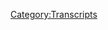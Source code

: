 {{Transcript
    | title         = [[296: May 8, 2019]]
    | caption       = [https://knowledgefight.libsyn.com/knowledge-fight-may-8-2019 Listen to this episode on Libsyn]
    | episodeNumber = [[296: May 8, 2019|296]]
    | length        = 02:26:45
}}

{{MessageBox
    | header     = Warning: Bot Generated Content
    | text       = This transcript was automatically generated by transcription software and likely contains many mistakes and misattributions. Please check the audio for definitive quotes, attribution, and context.
    | image      = N3yvass4myg91.webp
    | imagewidth = 50px
    | id         = warning
}}

{{TranscriptBlock
    | name      = Unknown Speaker
    | timestamp = 00:00:00.000
    | text      = Andy in Kansas, you're on the air, thanks for holding.
}}

{{TranscriptBlock
    | name      = Unknown Speaker
    | timestamp = 00:00:04.000
    | text      = Hello Alex, I'm a first time caller, I'm a huge fan, I love your work.
}}

{{TranscriptBlock
    | name      = Unknown Speaker
    | timestamp = 00:00:07.280
    | text      = I love you.
}}

{{TranscriptBlock
    | name      = Unknown Speaker
    | timestamp = 00:00:07.759
    | text      = Hey everybody, welcome back to Knowledge Fight, I'm Dan.
}}

{{TranscriptBlock
    | name      = Unknown Speaker
    | timestamp = 00:00:09.919
    | text      = I'm Jordan.
}}

{{TranscriptBlock
    | name      = Unknown Speaker
    | timestamp = 00:00:10.320
    | text      = We're a couple dudes, like to sit around, drink novelty beverages,
}}

{{TranscriptBlock
    | name      = Unknown Speaker
    | timestamp = 00:00:12.880
    | text      = and talk a little bit about Alex Jones.
}}

{{TranscriptBlock
    | name      = Unknown Speaker
    | timestamp = 00:00:14.640
    | text      = Oh indeed we are, Dan.
}}

{{TranscriptBlock
    | name      = Unknown Speaker
    | timestamp = 00:00:16.800
    | text      = Jordan.
}}

{{TranscriptBlock
    | name      = Unknown Speaker
    | timestamp = 00:00:17.199
    | text      = Dan!
}}

{{TranscriptBlock
    | name      = Unknown Speaker
    | timestamp = 00:00:17.679
    | text      = Jordan.
}}

{{TranscriptBlock
    | name      = Unknown Speaker
    | timestamp = 00:00:18.640
    | text      = How was your first experience with pandemic?
}}

{{TranscriptBlock
    | name      = Unknown Speaker
    | timestamp = 00:00:21.920
    | text      = Oh, we played a little board game the other night.
}}

{{TranscriptBlock
    | name      = Unknown Speaker
    | timestamp = 00:00:24.079
    | text      = We did!
}}

{{TranscriptBlock
    | name      = Unknown Speaker
    | timestamp = 00:00:25.440
    | text      = You just got a grill recently, and so I came over to your house,
}}

{{TranscriptBlock
    | name      = Unknown Speaker
    | timestamp = 00:00:29.199
    | text      = we made some delightful burgers, and we played the game Pandemic,
}}

{{TranscriptBlock
    | name      = Unknown Speaker
    | timestamp = 00:00:33.039
    | text      = which I believe was very widely recommended by our listeners
}}

{{TranscriptBlock
    | name      = Unknown Speaker
    | timestamp = 00:00:35.840
    | text      = in the wake of our talking about the Illuminati card game,
}}

{{TranscriptBlock
    | name      = Unknown Speaker
    | timestamp = 00:00:38.320
    | text      = and everybody going crazy, everyone loves games.
}}

{{TranscriptBlock
    | name      = Unknown Speaker
    | timestamp = 00:00:41.759
    | text      = And it was a lot of fun, it was great, I enjoyed it quite a bit.
}}

{{TranscriptBlock
    | name      = Unknown Speaker
    | timestamp = 00:00:45.679
    | text      = I don't know, we lost.
}}

{{TranscriptBlock
    | name      = Unknown Speaker
    | timestamp = 00:00:47.119
    | text      = Yes we did, it was pretty brutal.
}}

{{TranscriptBlock
    | name      = Unknown Speaker
    | timestamp = 00:00:49.119
    | text      = I think that was part of the learning curve though,
}}

{{TranscriptBlock
    | name      = Unknown Speaker
    | timestamp = 00:00:52.000
    | text      = you know, just taking it out of the box, figuring out how to play.
}}

{{TranscriptBlock
    | name      = Unknown Speaker
    | timestamp = 00:00:54.719
    | text      = I think you're going to lose your first time,
}}

{{TranscriptBlock
    | name      = Unknown Speaker
    | timestamp = 00:00:56.240
    | text      = you don't have to take that too self-consciously, although,
}}

{{TranscriptBlock
    | name      = Unknown Speaker
    | timestamp = 00:00:59.280
    | text      = you know, I was a little bummed out.
}}

{{TranscriptBlock
    | name      = Unknown Speaker
    | timestamp = 00:01:00.640
    | text      = Yeah, it is a little bit weird to lose a cooperative strategy game
}}

{{TranscriptBlock
    | name      = Unknown Speaker
    | timestamp = 00:01:04.079
    | text      = and not feel like you're kind of dumb.
}}

{{TranscriptBlock
    | name      = Unknown Speaker
    | timestamp = 00:01:05.920
    | text      = Yeah.
}}

{{TranscriptBlock
    | name      = Unknown Speaker
    | timestamp = 00:01:06.319
    | text      = You know?
}}

{{TranscriptBlock
    | name      = Unknown Speaker
    | timestamp = 00:01:07.280
    | text      = You're like, I lost to a game?
}}

{{TranscriptBlock
    | name      = Unknown Speaker
    | timestamp = 00:01:09.359
    | text      = That's not fair!
}}

{{TranscriptBlock
    | name      = Unknown Speaker
    | timestamp = 00:01:10.319
    | text      = Well, we lost because of the timer, or like whatever,
}}

{{TranscriptBlock
    | name      = Unknown Speaker
    | timestamp = 00:01:13.439
    | text      = we ran out of cards, and the built-in, like,
}}

{{TranscriptBlock
    | name      = Unknown Speaker
    | timestamp = 00:01:17.439
    | text      = we could have won if we had more time.
}}

{{TranscriptBlock
    | name      = Unknown Speaker
    | timestamp = 00:01:19.439
    | text      = Yeah, I think that's the...
}}

{{TranscriptBlock
    | name      = Unknown Speaker
    | timestamp = 00:01:21.120
    | text      = That's how the world is gonna, once climate change kills us all,
}}

{{TranscriptBlock
    | name      = Unknown Speaker
    | timestamp = 00:01:24.319
    | text      = like, well, we could have done it, but it was a lot of fun.
}}

{{TranscriptBlock
    | name      = Unknown Speaker
    | timestamp = 00:01:27.680
    | text      = God damn it, if George W. Bush hadn't been,
}}

{{TranscriptBlock
    | name      = Unknown Speaker
    | timestamp = 00:01:30.319
    | text      = hadn't stolen the election, we might have survived this one.
}}

{{TranscriptBlock
    | name      = Unknown Speaker
    | timestamp = 00:01:32.719
    | text      = Yeah, but pandemic was a lot of fun,
}}

{{TranscriptBlock
    | name      = Unknown Speaker
    | timestamp = 00:01:34.239
    | text      = I look forward to playing it again at some point.
}}

{{TranscriptBlock
    | name      = Unknown Speaker
    | timestamp = 00:01:36.159
    | text      = Indeed, indeed, I enjoyed it.
}}

{{TranscriptBlock
    | name      = Unknown Speaker
    | timestamp = 00:01:38.079
    | text      = Yeah, I enjoyed it as well, and this will be enjoyable on some level,
}}

{{TranscriptBlock
    | name      = Unknown Speaker
    | timestamp = 00:01:42.560
    | text      = because it's a podcast where I know a lot about Alex Jones.
}}

{{TranscriptBlock
    | name      = Unknown Speaker
    | timestamp = 00:01:44.879
    | text      = And I only know what you tell me about Alex Jones.
}}

{{TranscriptBlock
    | name      = Unknown Speaker
    | timestamp = 00:01:46.560
    | text      = Indeed, we've got an episode to do today, but before we get to that,
}}

{{TranscriptBlock
    | name      = Unknown Speaker
    | timestamp = 00:01:50.480
    | text      = I want to say a special thank you again to the dudes from QAnon Anonymous.
}}

{{TranscriptBlock
    | name      = Unknown Speaker
    | timestamp = 00:01:54.799
    | text      = Absolutely, had a great time with them too,
}}

{{TranscriptBlock
    | name      = Unknown Speaker
    | timestamp = 00:01:56.480
    | text      = I hope we get to play pandemic together someday.
}}

{{TranscriptBlock
    | name      = Unknown Speaker
    | timestamp = 00:01:58.799
    | text      = And more pointedly, perhaps, a thank you to everybody who,
}}

{{TranscriptBlock
    | name      = Unknown Speaker
    | timestamp = 00:02:02.079
    | text      = with all the positive feedback, it was a massive departure from our format.
}}

{{TranscriptBlock
    | name      = Unknown Speaker
    | timestamp = 00:02:07.280
    | text      = I was very worried about the idea of how it was going to be received by the audience,
}}

{{TranscriptBlock
    | name      = Unknown Speaker
    | timestamp = 00:02:12.719
    | text      = who I thought might be confused, and wall to wall, everybody,
}}

{{TranscriptBlock
    | name      = Unknown Speaker
    | timestamp = 00:02:17.039
    | text      = with very positive, nice things to say.
}}

{{TranscriptBlock
    | name      = Unknown Speaker
    | timestamp = 00:02:18.879
    | text      = Um, so, Jordan, today what we're going to be doing is,
}}

{{TranscriptBlock
    | name      = Unknown Speaker
    | timestamp = 00:02:22.400
    | text      = we're going to the present day, since Monday was that QAnon Anonymous crossover episode.
}}

{{TranscriptBlock
    | name      = Unknown Speaker
    | timestamp = 00:02:27.280
    | text      = Oh no, not the present, presents day.
}}

{{TranscriptBlock
    | name      = Unknown Speaker
    | timestamp = 00:02:29.680
    | text      = Wednesday's gotta, yeah, take that role this week.
}}

{{TranscriptBlock
    | name      = Unknown Speaker
    | timestamp = 00:02:32.319
    | text      = And when I do these present day episodes,
}}

{{TranscriptBlock
    | name      = Unknown Speaker
    | timestamp = 00:02:34.479
    | text      = one of the things I strive to do is be as close to current as possible,
}}

{{TranscriptBlock
    | name      = Unknown Speaker
    | timestamp = 00:02:38.639
    | text      = going to cover things that are...
}}

{{TranscriptBlock
    | name      = Unknown Speaker
    | timestamp = 00:02:40.240
    | text      = Too late, yeah.
}}

{{TranscriptBlock
    | name      = Unknown Speaker
    | timestamp = 00:02:41.520
    | text      = And today, I wanted to do that, but I can't.
}}

{{TranscriptBlock
    | name      = Unknown Speaker
    | timestamp = 00:02:46.240
    | text      = Because I started covering Wednesday, May 8th,
}}

{{TranscriptBlock
    | name      = Unknown Speaker
    | timestamp = 00:02:49.599
    | text      = and I realized, sure, it's a week old at this point, this episode,
}}

{{TranscriptBlock
    | name      = Unknown Speaker
    | timestamp = 00:02:54.319
    | text      = but there was too much going on on it that I felt I couldn't leave this uncovered.
}}

{{TranscriptBlock
    | name      = Unknown Speaker
    | timestamp = 00:03:00.639
    | text      = So that's what we'll be going over today, Wednesday, May 8th.
}}

{{TranscriptBlock
    | name      = Unknown Speaker
    | timestamp = 00:03:03.439
    | text      = Sounds good.
}}

{{TranscriptBlock
    | name      = Unknown Speaker
    | timestamp = 00:03:04.159
    | text      = We'll get to that in just one second, but before we do,
}}

{{TranscriptBlock
    | name      = Unknown Speaker
    | timestamp = 00:03:06.319
    | text      = gotta say thank you to some people who have signed up and are supporting the show.
}}

{{TranscriptBlock
    | name      = Unknown Speaker
    | timestamp = 00:03:09.599
    | text      = First of all, David, thank you so much.
}}

{{TranscriptBlock
    | name      = Unknown Speaker
    | timestamp = 00:03:11.439
    | text      = You are now a policy wonk.
}}

{{TranscriptBlock
    | name      = Unknown Speaker
    | timestamp = 00:03:12.879
    | text      = I'm a policy wonk.
}}

{{TranscriptBlock
    | name      = Unknown Speaker
    | timestamp = 00:03:14.000
    | text      = Thanks, David.
}}

{{TranscriptBlock
    | name      = Unknown Speaker
    | timestamp = 00:03:14.560
    | text      = Thank you, David.
}}

{{TranscriptBlock
    | name      = Unknown Speaker
    | timestamp = 00:03:15.439
    | text      = Next, Kevin.
}}

{{TranscriptBlock
    | name      = Unknown Speaker
    | timestamp = 00:03:17.199
    | text      = Thank you so much.
}}

{{TranscriptBlock
    | name      = Unknown Speaker
    | timestamp = 00:03:17.520
    | text      = You are now a policy wonk.
}}

{{TranscriptBlock
    | name      = Unknown Speaker
    | timestamp = 00:03:19.120
    | text      = I'm a policy wonk.
}}

{{TranscriptBlock
    | name      = Unknown Speaker
    | timestamp = 00:03:20.159
    | text      = Thank you Kevin.
}}

{{TranscriptBlock
    | name      = Unknown Speaker
    | timestamp = 00:03:20.800
    | text      = Thank you, Kevin.
}}

{{TranscriptBlock
    | name      = Unknown Speaker
    | timestamp = 00:03:21.520
    | text      = Next, Andrew, thank you so much.
}}

{{TranscriptBlock
    | name      = Unknown Speaker
    | timestamp = 00:03:23.120
    | text      = You are now a policy wonk.
}}

{{TranscriptBlock
    | name      = Unknown Speaker
    | timestamp = 00:03:24.719
    | text      = I'm a policy wonk.
}}

{{TranscriptBlock
    | name      = Unknown Speaker
    | timestamp = 00:03:25.919
    | text      = Thank you, Andrew.
}}

{{TranscriptBlock
    | name      = Unknown Speaker
    | timestamp = 00:03:27.599
    | text      = Next, Rope Groove.
}}

{{TranscriptBlock
    | name      = Unknown Speaker
    | timestamp = 00:03:29.439
    | text      = Thank you so much.
}}

{{TranscriptBlock
    | name      = Unknown Speaker
    | timestamp = 00:03:30.159
    | text      = You are now a policy wonk.
}}

{{TranscriptBlock
    | name      = Unknown Speaker
    | timestamp = 00:03:31.759
    | text      = I'm a policy wonk.
}}

{{TranscriptBlock
    | name      = Unknown Speaker
    | timestamp = 00:03:33.039
    | text      = Rope Groove.
}}

{{TranscriptBlock
    | name      = Unknown Speaker
    | timestamp = 00:03:33.919
    | text      = Rope Groove.
}}

{{TranscriptBlock
    | name      = Unknown Speaker
    | timestamp = 00:03:34.719
    | text      = Thank you.
}}

{{TranscriptBlock
    | name      = Unknown Speaker
    | timestamp = 00:03:35.120
    | text      = Thank you.
}}

{{TranscriptBlock
    | name      = Unknown Speaker
    | timestamp = 00:03:36.080
    | text      = Finally I'd like to say thank you to somebody who donated at an elevated level.
}}

{{TranscriptBlock
    | name      = Unknown Speaker
    | timestamp = 00:03:38.879
    | text      = We appreciate it very much.
}}

{{TranscriptBlock
    | name      = Unknown Speaker
    | timestamp = 00:03:40.000
    | text      = So Genevieve, thank you so much.
}}

{{TranscriptBlock
    | name      = Unknown Speaker
    | timestamp = 00:03:42.080
    | text      = You are now a technocrat.
}}

{{TranscriptBlock
    | name      = Unknown Speaker
    | timestamp = 00:03:43.199
    | text      = I'm a policy wonk. Four stars, go home to your mother and tell her you're brilliant.
}}

{{TranscriptBlock
    | name      = Unknown Speaker
    | timestamp = 00:03:48.199
    | text      = Someone, someone, sodomite sent me a bucket of poop. Daddy shark, bah, bah, bah, bah, bah, bah.
}}

{{TranscriptBlock
    | name      = Unknown Speaker
    | timestamp = 00:03:53.199
    | text      = Jar Jar Binks has a Caribbean black accent. He's a loser little, little titty baby.
}}

{{TranscriptBlock
    | name      = Unknown Speaker
    | timestamp = 00:04:00.199
    | text      = I don't want to hate black people. I renounce Jesus Christ.
}}

{{TranscriptBlock
    | name      = Unknown Speaker
    | timestamp = 00:04:04.199
    | text      = Thank you so much Genevieve. Thank you very much Genevieve. Always like a Genevieve.
}}

{{TranscriptBlock
    | name      = Unknown Speaker
    | timestamp = 00:04:07.199
    | text      = Absolutely. If you're out there listening and you're thinking, hey I like what these guys do, I'd like to support the show.
}}

{{TranscriptBlock
    | name      = Unknown Speaker
    | timestamp = 00:04:11.199
    | text      = You can do that by going to our website, knowledgefight.com, clicking the button that says support the show. We would appreciate it.
}}

{{TranscriptBlock
    | name      = Unknown Speaker
    | timestamp = 00:04:16.199
    | text      = It would be delightful.
}}

{{TranscriptBlock
    | name      = Unknown Speaker
    | timestamp = 00:04:17.199
    | text      = So Jordan, May 8th, 2019, Wednesday, I don't know how else to build this up.
}}

{{TranscriptBlock
    | name      = Unknown Speaker
    | timestamp = 00:04:24.199
    | text      = I mean it's my birthday.
}}

{{TranscriptBlock
    | name      = Unknown Speaker
    | timestamp = 00:04:25.199
    | text      = It is.
}}

{{TranscriptBlock
    | name      = Unknown Speaker
    | timestamp = 00:04:26.199
    | text      = Yeah.
}}

{{TranscriptBlock
    | name      = Unknown Speaker
    | timestamp = 00:04:27.199
    | text      = See that's why I did it.
}}

{{TranscriptBlock
    | name      = Unknown Speaker
    | timestamp = 00:04:28.199
    | text      = That's why you did it.
}}

{{TranscriptBlock
    | name      = Unknown Speaker
    | timestamp = 00:04:30.199
    | text      = I forgot which day last week was your birthday.
}}

{{TranscriptBlock
    | name      = Unknown Speaker
    | timestamp = 00:04:33.199
    | text      = Yeah, that's why we did it.
}}

{{TranscriptBlock
    | name      = Unknown Speaker
    | timestamp = 00:04:35.199
    | text      = That's why we did it. It was my birthday episode. Yeah, of course.
}}

{{TranscriptBlock
    | name      = Unknown Speaker
    | timestamp = 00:04:40.199
    | text      = How inconsiderate of me.
}}

{{TranscriptBlock
    | name      = Unknown Speaker
    | timestamp = 00:04:42.199
    | text      = So for your birthday, maybe this is the best present you could possibly have.
}}

{{TranscriptBlock
    | name      = Unknown Speaker
    | timestamp = 00:04:46.199
    | text      = Sure.
}}

{{TranscriptBlock
    | name      = Unknown Speaker
    | timestamp = 00:04:47.199
    | text      = Almost the first half hour, 40 minutes of the show, Alex Jones appears to be very depressed.
}}

{{TranscriptBlock
    | name      = Unknown Speaker
    | timestamp = 00:04:54.199
    | text      = Alright, that's nice.
}}

{{TranscriptBlock
    | name      = Unknown Speaker
    | timestamp = 00:04:55.199
    | text      = Clinical depression level symptoms coming out of this thing.
}}

{{TranscriptBlock
    | name      = Unknown Speaker
    | timestamp = 00:04:58.199
    | text      = I'm liking this.
}}

{{TranscriptBlock
    | name      = Unknown Speaker
    | timestamp = 00:04:59.199
    | text      = So here is just sort of a cross section of, I think that this embodies the depressed vibe Alex has got.
}}

{{TranscriptBlock
    | name      = Unknown Speaker
    | timestamp = 00:05:07.199
    | text      = Here's what's happening.
}}

{{TranscriptBlock
    | name      = Unknown Speaker
    | timestamp = 00:05:10.199
    | text      = I don't even know I continue on doing the show at this point.
}}

{{TranscriptBlock
    | name      = Unknown Speaker
    | timestamp = 00:05:12.199
    | text      = I think I may just end the show right now because things are so bad in this country.
}}

{{TranscriptBlock
    | name      = Unknown Speaker
    | timestamp = 00:05:16.199
    | text      = I think talking about it is almost a way of just making it a form of entertainment.
}}

{{TranscriptBlock
    | name      = Unknown Speaker
    | timestamp = 00:05:22.199
    | text      = I really, really, really do.
}}

{{TranscriptBlock
    | name      = Unknown Speaker
    | timestamp = 00:05:25.199
    | text      = We have to do some really, really drastic things.
}}

{{TranscriptBlock
    | name      = Unknown Speaker
    | timestamp = 00:05:29.199
    | text      = If you see any of these tech executives in person, I wouldn't try to run them out of restaurants.
}}

{{TranscriptBlock
    | name      = Unknown Speaker
    | timestamp = 00:05:34.199
    | text      = I wouldn't try to do what the Democrats have said due to us that are fighting back against the bullying.
}}

{{TranscriptBlock
    | name      = Unknown Speaker
    | timestamp = 00:05:38.199
    | text      = But I would definitely let them know that you're aware of their criminal activity and that they will be brought to justice.
}}

{{TranscriptBlock
    | name      = Unknown Speaker
    | timestamp = 00:05:44.199
    | text      = And if you live next door to them, you should let them know that.
}}

{{TranscriptBlock
    | name      = Unknown Speaker
    | timestamp = 00:05:47.199
    | text      = If you run into them, you should.
}}

{{TranscriptBlock
    | name      = Unknown Speaker
    | timestamp = 00:05:49.199
    | text      = If you can do anything to hurt their stocks.
}}

{{TranscriptBlock
    | name      = Unknown Speaker
    | timestamp = 00:05:52.199
    | text      = If you can do anything to let these criminals know because they're consolidating power and it's getting worse by the day.
}}

{{TranscriptBlock
    | name      = Unknown Speaker
    | timestamp = 00:05:59.199
    | text      = So there's a fatalistic element to what he's talking about.
}}

{{TranscriptBlock
    | name      = Unknown Speaker
    | timestamp = 00:06:02.199
    | text      = It seems like he kind of has resigned in some ways to like, I'm not doing it.
}}

{{TranscriptBlock
    | name      = Unknown Speaker
    | timestamp = 00:06:07.199
    | text      = Do I agree with him here? I kind of think I do.
}}

{{TranscriptBlock
    | name      = Unknown Speaker
    | timestamp = 00:06:12.199
    | text      = Well, it's kind of him showing his cards.
}}

{{TranscriptBlock
    | name      = Unknown Speaker
    | timestamp = 00:06:14.199
    | text      = Coming around to the position of whatever I'm doing isn't solving any problems.
}}

{{TranscriptBlock
    | name      = Unknown Speaker
    | timestamp = 00:06:19.199
    | text      = I'm just making entertainment out of this.
}}

{{TranscriptBlock
    | name      = Unknown Speaker
    | timestamp = 00:06:21.199
    | text      = Maybe I should stop this show.
}}

{{TranscriptBlock
    | name      = Unknown Speaker
    | timestamp = 00:06:23.199
    | text      = They'll get sued a lot.
}}

{{TranscriptBlock
    | name      = Unknown Speaker
    | timestamp = 00:06:25.199
    | text      = Right now.
}}

{{TranscriptBlock
    | name      = Unknown Speaker
    | timestamp = 00:06:26.199
    | text      = There's just this super weird vibe.
}}

{{TranscriptBlock
    | name      = Unknown Speaker
    | timestamp = 00:06:28.199
    | text      = And I don't think that clip fully embodies it because there's parts where there's just like frequent four-second pauses where he's just like, ugh.
}}

{{TranscriptBlock
    | name      = Unknown Speaker
    | timestamp = 00:06:38.199
    | text      = You can just feel it in here.
}}

{{TranscriptBlock
    | name      = Unknown Speaker
    | timestamp = 00:06:40.199
    | text      = This lethargy. It's like, I don't know what.
}}

{{TranscriptBlock
    | name      = Unknown Speaker
    | timestamp = 00:06:43.199
    | text      = Ugh.
}}

{{TranscriptBlock
    | name      = Unknown Speaker
    | timestamp = 00:06:45.199
    | text      = It feels like the will to live has been sucked out of him.
}}

{{TranscriptBlock
    | name      = Unknown Speaker
    | timestamp = 00:06:49.199
    | text      = And when I was listening to it, I was very puzzled.
}}

{{TranscriptBlock
    | name      = Unknown Speaker
    | timestamp = 00:06:52.199
    | text      = I was like, what the fuck is going on here?
}}

{{TranscriptBlock
    | name      = Unknown Speaker
    | timestamp = 00:06:54.199
    | text      = I don't even know what I hate anymore. Do I want guns? Ugh.
}}

{{TranscriptBlock
    | name      = Unknown Speaker
    | timestamp = 00:06:58.199
    | text      = I had so many theories about what could possibly be going on.
}}

{{TranscriptBlock
    | name      = Unknown Speaker
    | timestamp = 00:07:03.199
    | text      = And like Alex does all the time, you don't need to have theories. He will just tell you.
}}

{{TranscriptBlock
    | name      = Unknown Speaker
    | timestamp = 00:07:08.199
    | text      = He just watched the opening 20 minutes of Up. That's what happened.
}}

{{TranscriptBlock
    | name      = Unknown Speaker
    | timestamp = 00:07:12.199
    | text      = He did watch something.
}}

{{TranscriptBlock
    | name      = Unknown Speaker
    | timestamp = 00:07:13.199
    | text      = Okay. All right.
}}

{{TranscriptBlock
    | name      = Unknown Speaker
    | timestamp = 00:07:14.199
    | text      = I got the vibe that he was really depressed and that something must be up.
}}

{{TranscriptBlock
    | name      = Unknown Speaker
    | timestamp = 00:07:19.199
    | text      = Like a good friend, I sensed a difference in him.
}}

{{TranscriptBlock
    | name      = Unknown Speaker
    | timestamp = 00:07:22.199
    | text      = Of course, of course.
}}

{{TranscriptBlock
    | name      = Unknown Speaker
    | timestamp = 00:07:23.199
    | text      = And thankfully, about 40 minutes in, he lets us know exactly what's going on
}}

{{TranscriptBlock
    | name      = Unknown Speaker
    | timestamp = 00:07:27.199
    | text      = and what has caused him to lose his will to live.
}}

{{TranscriptBlock
    | name      = Unknown Speaker
    | timestamp = 00:07:30.199
    | text      = We're dying. We're dying.
}}

{{TranscriptBlock
    | name      = Unknown Speaker
    | timestamp = 00:07:33.199
    | text      = And I went and saw a movie last night and it was exactly what I thought it would be.
}}

{{TranscriptBlock
    | name      = Unknown Speaker
    | timestamp = 00:07:38.199
    | text      = At this point, I thought it was Avengers Endgame.
}}

{{TranscriptBlock
    | name      = Unknown Speaker
    | timestamp = 00:07:40.199
    | text      = Yeah.
}}

{{TranscriptBlock
    | name      = Unknown Speaker
    | timestamp = 00:07:41.199
    | text      = I legitimately thought like, oh, he saw Avengers and...
}}

{{TranscriptBlock
    | name      = Unknown Speaker
    | timestamp = 00:07:44.199
    | text      = It's the only thing that makes sense.
}}

{{TranscriptBlock
    | name      = Unknown Speaker
    | timestamp = 00:07:46.199
    | text      = Right. I thought that was for sure it. It's a little more indie than that.
}}

{{TranscriptBlock
    | name      = Unknown Speaker
    | timestamp = 00:07:49.199
    | text      = And worse, so incredibly boring, so incredibly predictive, so pathetic.
}}

{{TranscriptBlock
    | name      = Unknown Speaker
    | timestamp = 00:07:58.199
    | text      = I still at this point thought it was Endgame.
}}

{{TranscriptBlock
    | name      = Unknown Speaker
    | timestamp = 00:08:00.199
    | text      = It's got to be Endgame.
}}

{{TranscriptBlock
    | name      = Unknown Speaker
    | timestamp = 00:08:01.199
    | text      = I have heard a clip of him, or not a clip, I heard it on some other episode
}}

{{TranscriptBlock
    | name      = Unknown Speaker
    | timestamp = 00:08:05.199
    | text      = where he was talking about how Endgame stole his title.
}}

{{TranscriptBlock
    | name      = Unknown Speaker
    | timestamp = 00:08:08.199
    | text      = Yeah.
}}

{{TranscriptBlock
    | name      = Unknown Speaker
    | timestamp = 00:08:09.199
    | text      = And so like I thought for sure it's like some sort of a, it is not Endgame.
}}

{{TranscriptBlock
    | name      = Unknown Speaker
    | timestamp = 00:08:13.199
    | text      = All right.
}}

{{TranscriptBlock
    | name      = Unknown Speaker
    | timestamp = 00:08:14.199
    | text      = And we will see what it is.
}}

{{TranscriptBlock
    | name      = Unknown Speaker
    | timestamp = 00:08:16.199
    | text      = The people so weak and so soulless, slaves.
}}

{{TranscriptBlock
    | name      = Unknown Speaker
    | timestamp = 00:08:23.199
    | text      = And it's exactly what I thought it would be.
}}

{{TranscriptBlock
    | name      = Unknown Speaker
    | timestamp = 00:08:25.199
    | text      = God damn it. What is it?
}}

{{TranscriptBlock
    | name      = Unknown Speaker
    | timestamp = 00:08:26.199
    | text      = It's exactly what I knew it was, following it in the real world.
}}

{{TranscriptBlock
    | name      = Unknown Speaker
    | timestamp = 00:08:29.199
    | text      = And it was a giant PR rollout for Satanism.
}}

{{TranscriptBlock
    | name      = Unknown Speaker
    | timestamp = 00:08:34.200
    | text      = And not for the fake atheistic Satanism where the atheists claim,
}}

{{TranscriptBlock
    | name      = Unknown Speaker
    | timestamp = 00:08:38.200
    | text      = oh, I'm really an atheist.
}}

{{TranscriptBlock
    | name      = Unknown Speaker
    | timestamp = 00:08:40.200
    | text      = Yeah, totally.
}}

{{TranscriptBlock
    | name      = Unknown Speaker
    | timestamp = 00:08:41.200
    | text      = As I was listening to this, I still thought like,
}}

{{TranscriptBlock
    | name      = Unknown Speaker
    | timestamp = 00:08:43.200
    | text      = he's going to get around something about Loki or I have no fucking idea.
}}

{{TranscriptBlock
    | name      = Unknown Speaker
    | timestamp = 00:08:47.200
    | text      = This is nuts.
}}

{{TranscriptBlock
    | name      = Unknown Speaker
    | timestamp = 00:08:48.200
    | text      = Thor cut his head off.
}}

{{TranscriptBlock
    | name      = Unknown Speaker
    | timestamp = 00:08:49.200
    | text      = Oh, sure you are.
}}

{{TranscriptBlock
    | name      = Unknown Speaker
    | timestamp = 00:08:50.200
    | text      = Yes, of course you are.
}}

{{TranscriptBlock
    | name      = Unknown Speaker
    | timestamp = 00:08:51.200
    | text      = These were actual devil worshippers.
}}

{{TranscriptBlock
    | name      = Unknown Speaker
    | timestamp = 00:08:54.200
    | text      = And by that they see themselves as the devil and you as their food.
}}

{{TranscriptBlock
    | name      = Unknown Speaker
    | timestamp = 00:08:58.200
    | text      = It's a predatory thing.
}}

{{TranscriptBlock
    | name      = Unknown Speaker
    | timestamp = 00:09:00.200
    | text      = Do as thou wilt is the whole law.
}}

{{TranscriptBlock
    | name      = Unknown Speaker
    | timestamp = 00:09:02.200
    | text      = What?
}}

{{TranscriptBlock
    | name      = Unknown Speaker
    | timestamp = 00:09:03.200
    | text      = And just thank God I'm not with those people.
}}

{{TranscriptBlock
    | name      = Unknown Speaker
    | timestamp = 00:09:05.200
    | text      = But being in the theater and looking at the weak chicken neck people around me
}}

{{TranscriptBlock
    | name      = Unknown Speaker
    | timestamp = 00:09:09.200
    | text      = and watching their enjoyment was soul-sucking.
}}

{{TranscriptBlock
    | name      = Unknown Speaker
    | timestamp = 00:09:16.200
    | text      = Like when you're in Los Angeles and feel the desperateness and the emptiness
}}

{{TranscriptBlock
    | name      = Unknown Speaker
    | timestamp = 00:09:20.200
    | text      = and the lostness.
}}

{{TranscriptBlock
    | name      = Unknown Speaker
    | timestamp = 00:09:22.200
    | text      = And the movie is Hail Satan.
}}

{{TranscriptBlock
    | name      = Unknown Speaker
    | timestamp = 00:09:24.200
    | text      = I'm going to talk about it later in the broadcast.
}}

{{TranscriptBlock
    | name      = Unknown Speaker
    | timestamp = 00:09:26.200
    | text      = Wait, it's just called Hail Satan?
}}

{{TranscriptBlock
    | name      = Unknown Speaker
    | timestamp = 00:09:28.200
    | text      = It's a documentary.
}}

{{TranscriptBlock
    | name      = Unknown Speaker
    | timestamp = 00:09:29.200
    | text      = Okay.
}}

{{TranscriptBlock
    | name      = Unknown Speaker
    | timestamp = 00:09:30.200
    | text      = It's a documentary about the satanic temple that's sort of farcical a little bit.
}}

{{TranscriptBlock
    | name      = Unknown Speaker
    | timestamp = 00:09:34.200
    | text      = There's a real humor to it.
}}

{{TranscriptBlock
    | name      = Unknown Speaker
    | timestamp = 00:09:36.200
    | text      = He's going to get into it later in the episode.
}}

{{TranscriptBlock
    | name      = Unknown Speaker
    | timestamp = 00:09:38.200
    | text      = So we'll talk about it.
}}

{{TranscriptBlock
    | name      = Unknown Speaker
    | timestamp = 00:09:39.200
    | text      = But Alex went and saw this Hail Satan documentary
}}

{{TranscriptBlock
    | name      = Unknown Speaker
    | timestamp = 00:09:42.200
    | text      = and it is completely destroyed the beginning of his broadcast.
}}

{{TranscriptBlock
    | name      = Unknown Speaker
    | timestamp = 00:09:46.200
    | text      = Why did he see this movie?
}}

{{TranscriptBlock
    | name      = Unknown Speaker
    | timestamp = 00:09:48.200
    | text      = That was my first question.
}}

{{TranscriptBlock
    | name      = Unknown Speaker
    | timestamp = 00:09:49.200
    | text      = Why would you do that?
}}

{{TranscriptBlock
    | name      = Unknown Speaker
    | timestamp = 00:09:51.200
    | text      = What are you doing there?
}}

{{TranscriptBlock
    | name      = Unknown Speaker
    | timestamp = 00:09:53.200
    | text      = What are you going to gain from this sort of...
}}

{{TranscriptBlock
    | name      = Unknown Speaker
    | timestamp = 00:09:57.200
    | text      = I wanted to give my children culture.
}}

{{TranscriptBlock
    | name      = Unknown Speaker
    | timestamp = 00:09:59.200
    | text      = I don't think he allowed his kids to go.
}}

{{TranscriptBlock
    | name      = Unknown Speaker
    | timestamp = 00:10:01.200
    | text      = I think he probably put on a false nose and glasses.
}}

{{TranscriptBlock
    | name      = Unknown Speaker
    | timestamp = 00:10:04.200
    | text      = A little fake mustache went to the theater incognito.
}}

{{TranscriptBlock
    | name      = Unknown Speaker
    | timestamp = 00:10:09.200
    | text      = Owen Schroyer's right next to him wearing a balaclava.
}}

{{TranscriptBlock
    | name      = Unknown Speaker
    | timestamp = 00:10:12.200
    | text      = Also, he went to the Alamo Drafthouse.
}}

{{TranscriptBlock
    | name      = Unknown Speaker
    | timestamp = 00:10:15.200
    | text      = Of course.
}}

{{TranscriptBlock
    | name      = Unknown Speaker
    | timestamp = 00:10:16.200
    | text      = He's seeing the movie.
}}

{{TranscriptBlock
    | name      = Unknown Speaker
    | timestamp = 00:10:17.200
    | text      = He's probably drinking while he's there too.
}}

{{TranscriptBlock
    | name      = Unknown Speaker
    | timestamp = 00:10:19.200
    | text      = Yeah.
}}

{{TranscriptBlock
    | name      = Unknown Speaker
    | timestamp = 00:10:20.200
    | text      = So maybe this depression that he's manifesting is just a hangover
}}

{{TranscriptBlock
    | name      = Unknown Speaker
    | timestamp = 00:10:23.200
    | text      = because he saw a documentary where Satanists are put in a good light
}}

{{TranscriptBlock
    | name      = Unknown Speaker
    | timestamp = 00:10:27.200
    | text      = and that is going to cause a bender.
}}

{{TranscriptBlock
    | name      = Unknown Speaker
    | timestamp = 00:10:29.200
    | text      = Yeah, no, that's going to be trouble.
}}

{{TranscriptBlock
    | name      = Unknown Speaker
    | timestamp = 00:10:31.200
    | text      = So any of these possibilities are there like he saw Satanists in a documentary
}}

{{TranscriptBlock
    | name      = Unknown Speaker
    | timestamp = 00:10:36.200
    | text      = ergo losing the will to live.
}}

{{TranscriptBlock
    | name      = Unknown Speaker
    | timestamp = 00:10:38.200
    | text      = Of course, of course.
}}

{{TranscriptBlock
    | name      = Unknown Speaker
    | timestamp = 00:10:39.200
    | text      = Or saw Satanists in a documentary driven to drink a little sloppy the next morning.
}}

{{TranscriptBlock
    | name      = Unknown Speaker
    | timestamp = 00:10:43.200
    | text      = Oh there.
}}

{{TranscriptBlock
    | name      = Unknown Speaker
    | timestamp = 00:10:44.200
    | text      = For sure.
}}

{{TranscriptBlock
    | name      = Unknown Speaker
    | timestamp = 00:10:45.200
    | text      = Long pauses between words.
}}

{{TranscriptBlock
    | name      = Unknown Speaker
    | timestamp = 00:10:47.200
    | text      = Both equally possible.
}}

{{TranscriptBlock
    | name      = Unknown Speaker
    | timestamp = 00:10:48.200
    | text      = He's got a terrible headache.
}}

{{TranscriptBlock
    | name      = Unknown Speaker
    | timestamp = 00:10:50.200
    | text      = So he sees this documentary and he goes on long jags
}}

{{TranscriptBlock
    | name      = Unknown Speaker
    | timestamp = 00:10:54.200
    | text      = about how these Satanists are low down, broke backed, soul sucked.
}}

{{TranscriptBlock
    | name      = Unknown Speaker
    | timestamp = 00:11:00.200
    | text      = Okay.
}}

{{TranscriptBlock
    | name      = Unknown Speaker
    | timestamp = 00:11:01.200
    | text      = All this.
}}

{{TranscriptBlock
    | name      = Unknown Speaker
    | timestamp = 00:11:02.200
    | text      = His normal satanic imagery.
}}

{{TranscriptBlock
    | name      = Unknown Speaker
    | timestamp = 00:11:03.200
    | text      = Right.
}}

{{TranscriptBlock
    | name      = Unknown Speaker
    | timestamp = 00:11:04.200
    | text      = That's all the people in the audience.
}}

{{TranscriptBlock
    | name      = Unknown Speaker
    | timestamp = 00:11:06.200
    | text      = Of course.
}}

{{TranscriptBlock
    | name      = Unknown Speaker
    | timestamp = 00:11:07.200
    | text      = And he specifically takes a lot of those ideas that he's putting on to the Satanists
}}

{{TranscriptBlock
    | name      = Unknown Speaker
    | timestamp = 00:11:12.200
    | text      = and you'll see very clearly in this next clip what he does is he takes those characterizations
}}

{{TranscriptBlock
    | name      = Unknown Speaker
    | timestamp = 00:11:17.200
    | text      = and applies them to Democrats in order to conflate Satanists and Democrats.
}}

{{TranscriptBlock
    | name      = Unknown Speaker
    | timestamp = 00:11:21.200
    | text      = Sure.
}}

{{TranscriptBlock
    | name      = Unknown Speaker
    | timestamp = 00:11:22.200
    | text      = Why not?
}}

{{TranscriptBlock
    | name      = Unknown Speaker
    | timestamp = 00:11:23.200
    | text      = And I think that there is actually a specific reason that he's doing that.
}}

{{TranscriptBlock
    | name      = Unknown Speaker
    | timestamp = 00:11:25.200
    | text      = Okay.
}}

{{TranscriptBlock
    | name      = Unknown Speaker
    | timestamp = 00:11:26.200
    | text      = And I can tell you, not just here, but in Europe and many other areas, the actual operating
}}

{{TranscriptBlock
    | name      = Unknown Speaker
    | timestamp = 00:11:32.200
    | text      = system, like a computer program, like Windows 2000 of the Democratic Party is Satanism.
}}

{{TranscriptBlock
    | name      = Unknown Speaker
    | timestamp = 00:11:46.200
    | text      = And again, I remember, you know, three star air force generals telling me that 20 something
}}

{{TranscriptBlock
    | name      = Unknown Speaker
    | timestamp = 00:11:52.200
    | text      = years ago.
}}

{{TranscriptBlock
    | name      = Unknown Speaker
    | timestamp = 00:11:53.200
    | text      = I didn't believe it.
}}

{{TranscriptBlock
    | name      = Unknown Speaker
    | timestamp = 00:11:54.200
    | text      = I remember, even though I grew up, there was a lot of that going on in Dallas and wealthy
}}

{{TranscriptBlock
    | name      = Unknown Speaker
    | timestamp = 00:11:59.200
    | text      = areas.
}}

{{TranscriptBlock
    | name      = Unknown Speaker
    | timestamp = 00:12:00.200
    | text      = Which?
}}

{{TranscriptBlock
    | name      = Unknown Speaker
    | timestamp = 00:12:01.200
    | text      = These weren't white trash, Antifa, meth heads.
}}

{{TranscriptBlock
    | name      = Unknown Speaker
    | timestamp = 00:12:04.360
    | text      = Wait a second.
}}

{{TranscriptBlock
    | name      = Unknown Speaker
    | timestamp = 00:12:05.360
    | text      = These were rich people and this was more Luciferian, but it was the real deal.
}}

{{TranscriptBlock
    | name      = Unknown Speaker
    | timestamp = 00:12:09.039
    | text      = Wait a second.
}}

{{TranscriptBlock
    | name      = Unknown Speaker
    | timestamp = 00:12:10.039
    | text      = I got to pause there for a second because Alex's whole thing is about anti white racism
}}

{{TranscriptBlock
    | name      = Unknown Speaker
    | timestamp = 00:12:14.360
    | text      = and now he's throwing around white trash.
}}

{{TranscriptBlock
    | name      = Unknown Speaker
    | timestamp = 00:12:16.879
    | text      = That is not cool, man.
}}

{{TranscriptBlock
    | name      = Unknown Speaker
    | timestamp = 00:12:18.200
    | text      = Why not?
}}

{{TranscriptBlock
    | name      = Unknown Speaker
    | timestamp = 00:12:19.200
    | text      = What are you doing?
}}

{{TranscriptBlock
    | name      = Unknown Speaker
    | timestamp = 00:12:20.200
    | text      = Most of your listeners are white trash.
}}

{{TranscriptBlock
    | name      = Unknown Speaker
    | timestamp = 00:12:23.200
    | text      = I'm not even fine with you throwing it around flippantly as a joke.
}}

{{TranscriptBlock
    | name      = Unknown Speaker
    | timestamp = 00:12:27.080
    | text      = Like the idea that he is like his whole brand proposition is defense of attacks on white
}}

{{TranscriptBlock
    | name      = Unknown Speaker
    | timestamp = 00:12:33.940
    | text      = people.
}}

{{TranscriptBlock
    | name      = Unknown Speaker
    | timestamp = 00:12:34.940
    | text      = And white trash is one of the terms that's used most derisively about poor white people.
}}

{{TranscriptBlock
    | name      = Unknown Speaker
    | timestamp = 00:12:40.840
    | text      = It seems completely incongruous that someone with the market share that Alex does would
}}

{{TranscriptBlock
    | name      = Unknown Speaker
    | timestamp = 00:12:47.399
    | text      = be okay with like throwing that around to insult some other white people.
}}

{{TranscriptBlock
    | name      = Unknown Speaker
    | timestamp = 00:12:52.200
    | text      = Hey, you're depressed.
}}

{{TranscriptBlock
    | name      = Unknown Speaker
    | timestamp = 00:12:53.480
    | text      = You know, your filters are way at their lowest.
}}

{{TranscriptBlock
    | name      = Unknown Speaker
    | timestamp = 00:12:55.879
    | text      = It's crazy.
}}

{{TranscriptBlock
    | name      = Unknown Speaker
    | timestamp = 00:12:56.879
    | text      = Maybe, maybe it doesn't even mean it.
}}

{{TranscriptBlock
    | name      = Unknown Speaker
    | timestamp = 00:12:58.279
    | text      = It's just his, his rage trying to get its way out in a sad, in a sad direction.
}}

{{TranscriptBlock
    | name      = Unknown Speaker
    | timestamp = 00:13:02.320
    | text      = Fine, but he's still anti white.
}}

{{TranscriptBlock
    | name      = Unknown Speaker
    | timestamp = 00:13:05.679
    | text      = Alex Jones has turned on the whites.
}}

{{TranscriptBlock
    | name      = Unknown Speaker
    | timestamp = 00:13:08.879
    | text      = What do they have left?
}}

{{TranscriptBlock
    | name      = Unknown Speaker
    | timestamp = 00:13:10.879
    | text      = Oh boy.
}}

{{TranscriptBlock
    | name      = Unknown Speaker
    | timestamp = 00:13:13.480
    | text      = But even though I was around it, I still couldn't believe that it was this rampant.
}}

{{TranscriptBlock
    | name      = Unknown Speaker
    | timestamp = 00:13:26.580
    | text      = And that's what I'm going to be getting into at the bottom of the next hour.
}}

{{TranscriptBlock
    | name      = Unknown Speaker
    | timestamp = 00:13:29.919
    | text      = I meant to write some notes last night when I got home or today of watching, um, hell
}}

{{TranscriptBlock
    | name      = Unknown Speaker
    | timestamp = 00:13:38.120
    | text      = Satan, this new movie, and it was just like, that's the Democrats.
}}

{{TranscriptBlock
    | name      = Unknown Speaker
    | timestamp = 00:13:44.080
    | text      = And I, when I first five minutes in, I went, Oh my gosh, it's the operating system.
}}

{{TranscriptBlock
    | name      = Unknown Speaker
    | timestamp = 00:13:49.940
    | text      = They're going to say, this is the new religion of America and the democratic operating system.
}}

{{TranscriptBlock
    | name      = Unknown Speaker
    | timestamp = 00:13:53.879
    | text      = They're going to show all these Democrats that said, Oh, I wasn't atheist, but now I'm
}}

{{TranscriptBlock
    | name      = Unknown Speaker
    | timestamp = 00:13:56.360
    | text      = a Satanist and it's a tongue in cheek thing, but it's real.
}}

{{TranscriptBlock
    | name      = Unknown Speaker
    | timestamp = 00:14:01.320
    | text      = So I have a, I have a very strong theory as to why he sees these Satanists in the documentary
}}

{{TranscriptBlock
    | name      = Unknown Speaker
    | timestamp = 00:14:09.639
    | text      = and he says, Oh my God, it's the Democrats.
}}

{{TranscriptBlock
    | name      = Unknown Speaker
    | timestamp = 00:14:12.960
    | text      = But have you seen the documentary?
}}

{{TranscriptBlock
    | name      = Unknown Speaker
    | timestamp = 00:14:14.399
    | text      = I haven't.
}}

{{TranscriptBlock
    | name      = Unknown Speaker
    | timestamp = 00:14:15.399
    | text      = Um, so I want to say that like the depression that he was manifesting at the beginning of
}}

{{TranscriptBlock
    | name      = Unknown Speaker
    | timestamp = 00:14:20.240
    | text      = the episode kind of made me feel a little bit gross and sad until it was contextualized
}}

{{TranscriptBlock
    | name      = Unknown Speaker
    | timestamp = 00:14:24.600
    | text      = in like, it was a doc, I saw this documentary about Satanism and uh, you know, that's what's
}}

{{TranscriptBlock
    | name      = Unknown Speaker
    | timestamp = 00:14:30.120
    | text      = causing it.
}}

{{TranscriptBlock
    | name      = Unknown Speaker
    | timestamp = 00:14:31.559
    | text      = So you know, the previous night before this episode, he'd gone to the old cinema and he'd
}}

{{TranscriptBlock
    | name      = Unknown Speaker
    | timestamp = 00:14:35.500
    | text      = seen the documentary, hail Satan, which I mean, the first question you had is the first
}}

{{TranscriptBlock
    | name      = Unknown Speaker
    | timestamp = 00:14:39.840
    | text      = question anyone has, which is why the fuck would he go and do that?
}}

{{TranscriptBlock
    | name      = Unknown Speaker
    | timestamp = 00:14:42.799
    | text      = Of course.
}}

{{TranscriptBlock
    | name      = Unknown Speaker
    | timestamp = 00:14:43.799
    | text      = It's the sort of thing.
}}

{{TranscriptBlock
    | name      = Unknown Speaker
    | timestamp = 00:14:44.799
    | text      = It's like, you know, better.
}}

{{TranscriptBlock
    | name      = Unknown Speaker
    | timestamp = 00:14:45.799
    | text      = You don't need to go see this.
}}

{{TranscriptBlock
    | name      = Unknown Speaker
    | timestamp = 00:14:47.759
    | text      = Just watch a YouTube video about the, you know, the eighties.
}}

{{TranscriptBlock
    | name      = Unknown Speaker
    | timestamp = 00:14:51.039
    | text      = What?
}}

{{TranscriptBlock
    | name      = Unknown Speaker
    | timestamp = 00:14:52.039
    | text      = Yeah.
}}

{{TranscriptBlock
    | name      = Unknown Speaker
    | timestamp = 00:14:53.039
    | text      = What are you going to get out of it?
}}

{{TranscriptBlock
    | name      = Unknown Speaker
    | timestamp = 00:14:54.039
    | text      = Exactly.
}}

{{TranscriptBlock
    | name      = Unknown Speaker
    | timestamp = 00:14:55.039
    | text      = What are you going to get out of it?
}}

{{TranscriptBlock
    | name      = Unknown Speaker
    | timestamp = 00:14:56.039
    | text      = It's gratifying in some way that you can't just get that same charge from reading like
}}

{{TranscriptBlock
    | name      = Unknown Speaker
    | timestamp = 00:15:00.320
    | text      = a book by my uncle who wrote books about satanic ritual abuse.
}}

{{TranscriptBlock
    | name      = Unknown Speaker
    | timestamp = 00:15:04.519
    | text      = Reading the title of a book by your uncle would be more than enough for him to get sad.
}}

{{TranscriptBlock
    | name      = Unknown Speaker
    | timestamp = 00:15:08.980
    | text      = For those who haven't listened to all of our episodes, my uncle, uh, wrote a number of
}}

{{TranscriptBlock
    | name      = Unknown Speaker
    | timestamp = 00:15:12.879
    | text      = books about multiple personality disorder and how it's caused by satanic ritual abuse.
}}

{{TranscriptBlock
    | name      = Unknown Speaker
    | timestamp = 00:15:17.000
    | text      = And the only cure is Jesus.
}}

{{TranscriptBlock
    | name      = Unknown Speaker
    | timestamp = 00:15:18.559
    | text      = He is a not a widely respected in the community.
}}

{{TranscriptBlock
    | name      = Unknown Speaker
    | timestamp = 00:15:23.159
    | text      = Yeah, he's a, he's a little bit, uh, uh, pariah.
}}

{{TranscriptBlock
    | name      = Unknown Speaker
    | timestamp = 00:15:26.240
    | text      = Yeah.
}}

{{TranscriptBlock
    | name      = Unknown Speaker
    | timestamp = 00:15:27.240
    | text      = Maybe.
}}

{{TranscriptBlock
    | name      = Unknown Speaker
    | timestamp = 00:15:28.240
    | text      = I don't know about pariah, but he's certainly not seen as a luminary.
}}

{{TranscriptBlock
    | name      = Unknown Speaker
    | timestamp = 00:15:31.320
    | text      = Gotcha.
}}

{{TranscriptBlock
    | name      = Unknown Speaker
    | timestamp = 00:15:32.320
    | text      = Gotcha.
}}

{{TranscriptBlock
    | name      = Unknown Speaker
    | timestamp = 00:15:33.320
    | text      = So I've not had a chance to see this movie, this documentary that Alex is talking about,
}}

{{TranscriptBlock
    | name      = Unknown Speaker
    | timestamp = 00:15:35.840
    | text      = but I watched the trailer and it looks really pretty interesting and I would be inclined
}}

{{TranscriptBlock
    | name      = Unknown Speaker
    | timestamp = 00:15:39.360
    | text      = to go see it.
}}

{{TranscriptBlock
    | name      = Unknown Speaker
    | timestamp = 00:15:40.360
    | text      = Um, but it's also really easy to sort out what the story of the movie is.
}}

{{TranscriptBlock
    | name      = Unknown Speaker
    | timestamp = 00:15:44.799
    | text      = The documentary follows a group of people who advocate for marginalized groups and particularly
}}

{{TranscriptBlock
    | name      = Unknown Speaker
    | timestamp = 00:15:49.200
    | text      = against the oppression that comes disguised as Christian principle, uh, and the, uh, protecting
}}

{{TranscriptBlock
    | name      = Unknown Speaker
    | timestamp = 00:15:54.539
    | text      = the separation of church and state.
}}

{{TranscriptBlock
    | name      = Unknown Speaker
    | timestamp = 00:15:56.919
    | text      = And they've formed this satanic temple in order to force the issue, right?
}}

{{TranscriptBlock
    | name      = Unknown Speaker
    | timestamp = 00:16:00.919
    | text      = They're the ones who will be like, Hey, if you're going to erect the 10 commandments,
}}

{{TranscriptBlock
    | name      = Unknown Speaker
    | timestamp = 00:16:04.399
    | text      = we'll get to put a statue of the devil.
}}

{{TranscriptBlock
    | name      = Unknown Speaker
    | timestamp = 00:16:06.399
    | text      = We'll get to that.
}}

{{TranscriptBlock
    | name      = Unknown Speaker
    | timestamp = 00:16:07.399
    | text      = Yeah.
}}

{{TranscriptBlock
    | name      = Unknown Speaker
    | timestamp = 00:16:08.399
    | text      = I've uh, so the group, the documentary follows is called the satanic temple and it should
}}

{{TranscriptBlock
    | name      = Unknown Speaker
    | timestamp = 00:16:11.360
    | text      = be pointed out that they explicitly don't believe in a supernatural Satan.
}}

{{TranscriptBlock
    | name      = Unknown Speaker
    | timestamp = 00:16:15.559
    | text      = Satan is just a metaphor that they use in a powerful symbol that they will to get free
}}

{{TranscriptBlock
    | name      = Unknown Speaker
    | timestamp = 00:16:19.120
    | text      = press and demonstrate how much Christianity infringes on people's way of lives, uh, in
}}

{{TranscriptBlock
    | name      = Unknown Speaker
    | timestamp = 00:16:23.600
    | text      = ways that most people just accept as the default.
}}

{{TranscriptBlock
    | name      = Unknown Speaker
    | timestamp = 00:16:27.000
    | text      = For instance, in 2013 they held a rally to support Florida governor Rick Scott signing
}}

{{TranscriptBlock
    | name      = Unknown Speaker
    | timestamp = 00:16:31.720
    | text      = Senate bill 98, which allowed children to pray at school in assemblies.
}}

{{TranscriptBlock
    | name      = Unknown Speaker
    | timestamp = 00:16:36.559
    | text      = They rallied in support of the bill specifically to illustrate that the bill meant that if
}}

{{TranscriptBlock
    | name      = Unknown Speaker
    | timestamp = 00:16:40.240
    | text      = a student wanted to pray to Satan at the assembly, the school would have to let them.
}}

{{TranscriptBlock
    | name      = Unknown Speaker
    | timestamp = 00:16:44.559
    | text      = They were using the tool of people's response to Satan as a way of highlighting that you're,
}}

{{TranscriptBlock
    | name      = Unknown Speaker
    | timestamp = 00:16:49.159
    | text      = you know, you're probably not cool with the idea of satanic prayer in school and possibly
}}

{{TranscriptBlock
    | name      = Unknown Speaker
    | timestamp = 00:16:53.299
    | text      = maybe someone else might not be cool with any prayer in school.
}}

{{TranscriptBlock
    | name      = Unknown Speaker
    | timestamp = 00:16:57.080
    | text      = So they're using that as a lightning rod to get you to understand what your actions appear
}}

{{TranscriptBlock
    | name      = Unknown Speaker
    | timestamp = 00:17:01.460
    | text      = like to other people.
}}

{{TranscriptBlock
    | name      = Unknown Speaker
    | timestamp = 00:17:03.240
    | text      = Yeah.
}}

{{TranscriptBlock
    | name      = Unknown Speaker
    | timestamp = 00:17:04.240
    | text      = They're describing a pendulum, right?
}}

{{TranscriptBlock
    | name      = Unknown Speaker
    | timestamp = 00:17:05.759
    | text      = They've used the church to launch a number of purely social advocacy.
}}

{{TranscriptBlock
    | name      = Unknown Speaker
    | timestamp = 00:17:09.160
    | text      = For instance, they started the protect children project where they allow parents to sign up
}}

{{TranscriptBlock
    | name      = Unknown Speaker
    | timestamp = 00:17:13.799
    | text      = on their website if their child goes to a school that uses corporal punishment or prolonged
}}

{{TranscriptBlock
    | name      = Unknown Speaker
    | timestamp = 00:17:18.240
    | text      = isolation as punishments for infractions.
}}

{{TranscriptBlock
    | name      = Unknown Speaker
    | timestamp = 00:17:21.319
    | text      = After the parents registered, the temple will contact the school and inform them that the
}}

{{TranscriptBlock
    | name      = Unknown Speaker
    | timestamp = 00:17:24.480
    | text      = punishments they're using are a violation of religious principles and post a challenge
}}

{{TranscriptBlock
    | name      = Unknown Speaker
    | timestamp = 00:17:28.720
    | text      = to the practice as a way of protecting these kids.
}}

{{TranscriptBlock
    | name      = Unknown Speaker
    | timestamp = 00:17:31.839
    | text      = Right.
}}

{{TranscriptBlock
    | name      = Unknown Speaker
    | timestamp = 00:17:32.839
    | text      = The religious principle here is that the satanic temple believes that you, your quote, body
}}

{{TranscriptBlock
    | name      = Unknown Speaker
    | timestamp = 00:17:38.039
    | text      = is inviolable and subject only to one's own will, which is a tenant that they hope they
}}

{{TranscriptBlock
    | name      = Unknown Speaker
    | timestamp = 00:17:43.200
    | text      = can also use to provide religious exemptions to purely religiously based abortion laws.
}}

{{TranscriptBlock
    | name      = Unknown Speaker
    | timestamp = 00:17:48.519
    | text      = So they use these things very strategically as a way to advocate.
}}

{{TranscriptBlock
    | name      = Unknown Speaker
    | timestamp = 00:17:52.900
    | text      = Their works have ranged from things that are a little bit PR stunty, like when they married
}}

{{TranscriptBlock
    | name      = Unknown Speaker
    | timestamp = 00:17:57.880
    | text      = a gay and lesbian couple on top of Fred Phelps' mother's grave and then the satanic priest
}}

{{TranscriptBlock
    | name      = Unknown Speaker
    | timestamp = 00:18:02.279
    | text      = teabagged her tombstone.
}}

{{TranscriptBlock
    | name      = Unknown Speaker
    | timestamp = 00:18:04.000
    | text      = Pretty funny.
}}

{{TranscriptBlock
    | name      = Unknown Speaker
    | timestamp = 00:18:05.000
    | text      = A little bit stunty.
}}

{{TranscriptBlock
    | name      = Unknown Speaker
    | timestamp = 00:18:06.480
    | text      = Look, tasteless, maybe.
}}

{{TranscriptBlock
    | name      = Unknown Speaker
    | timestamp = 00:18:08.079
    | text      = Yeah, a little.
}}

{{TranscriptBlock
    | name      = Unknown Speaker
    | timestamp = 00:18:09.079
    | text      = Hilarious?
}}

{{TranscriptBlock
    | name      = Unknown Speaker
    | timestamp = 00:18:10.079
    | text      = Absolutely.
}}

{{TranscriptBlock
    | name      = Unknown Speaker
    | timestamp = 00:18:11.079
    | text      = Yeah, it's on the more PR focused end of it.
}}

{{TranscriptBlock
    | name      = Unknown Speaker
    | timestamp = 00:18:14.920
    | text      = Yeah, absolutely.
}}

{{TranscriptBlock
    | name      = Unknown Speaker
    | timestamp = 00:18:15.920
    | text      = But also the point is still.
}}

{{TranscriptBlock
    | name      = Unknown Speaker
    | timestamp = 00:18:16.920
    | text      = Right.
}}

{{TranscriptBlock
    | name      = Unknown Speaker
    | timestamp = 00:18:17.920
    | text      = The point, I mean, you take away the teabagging and maybe I'm more on board with the stunt.
}}

{{TranscriptBlock
    | name      = Unknown Speaker
    | timestamp = 00:18:22.240
    | text      = How dare you take away the teabagging?
}}

{{TranscriptBlock
    | name      = Unknown Speaker
    | timestamp = 00:18:24.200
    | text      = But some of them are a little bit more just directly confrontational.
}}

{{TranscriptBlock
    | name      = Unknown Speaker
    | timestamp = 00:18:27.160
    | text      = Yeah.
}}

{{TranscriptBlock
    | name      = Unknown Speaker
    | timestamp = 00:18:28.160
    | text      = On that side of things, the satanic temple were the ones, like you mentioned, who after
}}

{{TranscriptBlock
    | name      = Unknown Speaker
    | timestamp = 00:18:32.119
    | text      = Oklahoma state representative Mike Ritz planned to erect a monument to the 10 commandments
}}

{{TranscriptBlock
    | name      = Unknown Speaker
    | timestamp = 00:18:36.599
    | text      = on state property insisted that that meant they had the right to erect a statue of Baphomet.
}}

{{TranscriptBlock
    | name      = Unknown Speaker
    | timestamp = 00:18:41.599
    | text      = They didn't want to erect the statue of Baphomet at the state capital.
}}

{{TranscriptBlock
    | name      = Unknown Speaker
    | timestamp = 00:18:45.259
    | text      = They only wanted to illustrate why they didn't want a monument to the 10 commandments and
}}

{{TranscriptBlock
    | name      = Unknown Speaker
    | timestamp = 00:18:49.640
    | text      = it worked.
}}

{{TranscriptBlock
    | name      = Unknown Speaker
    | timestamp = 00:18:50.799
    | text      = The case Prescott versus Oklahoma Capital Preservation Committee ended up getting rid
}}

{{TranscriptBlock
    | name      = Unknown Speaker
    | timestamp = 00:18:55.200
    | text      = of the 10 commandments monument and then immediately the satanic temple dropped their
}}

{{TranscriptBlock
    | name      = Unknown Speaker
    | timestamp = 00:18:59.059
    | text      = plans to put up their statue.
}}

{{TranscriptBlock
    | name      = Unknown Speaker
    | timestamp = 00:19:01.079
    | text      = When Arkansas planned to put up a 10 commandments monument, the satanists brought back out the
}}

{{TranscriptBlock
    | name      = Unknown Speaker
    | timestamp = 00:19:05.180
    | text      = statue and are currently in the process of challenging that one, too.
}}

{{TranscriptBlock
    | name      = Unknown Speaker
    | timestamp = 00:19:08.960
    | text      = The point they were driving at is very clear.
}}

{{TranscriptBlock
    | name      = Unknown Speaker
    | timestamp = 00:19:11.400
    | text      = It's basically high concept social progressive trolling under the guise of using Satan as
}}

{{TranscriptBlock
    | name      = Unknown Speaker
    | timestamp = 00:19:16.759
    | text      = a theme.
}}

{{TranscriptBlock
    | name      = Unknown Speaker
    | timestamp = 00:19:17.759
    | text      = Yeah.
}}

{{TranscriptBlock
    | name      = Unknown Speaker
    | timestamp = 00:19:18.759
    | text      = Yeah.
}}

{{TranscriptBlock
    | name      = Unknown Speaker
    | timestamp = 00:19:19.759
    | text      = The satanic panic, well, why not just lean into it?
}}

{{TranscriptBlock
    | name      = Unknown Speaker
    | timestamp = 00:19:21.559
    | text      = Right.
}}

{{TranscriptBlock
    | name      = Unknown Speaker
    | timestamp = 00:19:22.559
    | text      = And use it liberally.
}}

{{TranscriptBlock
    | name      = Unknown Speaker
    | timestamp = 00:19:23.559
    | text      = Exactly.
}}

{{TranscriptBlock
    | name      = Unknown Speaker
    | timestamp = 00:19:24.559
    | text      = Which, I mean, I don't know.
}}

{{TranscriptBlock
    | name      = Unknown Speaker
    | timestamp = 00:19:26.279
    | text      = Members of the group don't even really have to be satanists to join the church.
}}

{{TranscriptBlock
    | name      = Unknown Speaker
    | timestamp = 00:19:29.440
    | text      = As one of their New York members explains, quote, you don't even have to be a satanist.
}}

{{TranscriptBlock
    | name      = Unknown Speaker
    | timestamp = 00:19:33.680
    | text      = You could just be a strong ally who believes in the political and secular actions without
}}

{{TranscriptBlock
    | name      = Unknown Speaker
    | timestamp = 00:19:37.440
    | text      = being super stoked about all the aesthetic aspects.
}}

{{TranscriptBlock
    | name      = Unknown Speaker
    | timestamp = 00:19:40.500
    | text      = So I get what they're doing.
}}

{{TranscriptBlock
    | name      = Unknown Speaker
    | timestamp = 00:19:43.519
    | text      = They're trying to fuck with right wingers by using a lot of their tools against them.
}}

{{TranscriptBlock
    | name      = Unknown Speaker
    | timestamp = 00:19:48.440
    | text      = Right.
}}

{{TranscriptBlock
    | name      = Unknown Speaker
    | timestamp = 00:19:49.440
    | text      = I don't know.
}}

{{TranscriptBlock
    | name      = Unknown Speaker
    | timestamp = 00:19:50.440
    | text      = Pretty much everything the satanic temple does is specifically about protecting the
}}

{{TranscriptBlock
    | name      = Unknown Speaker
    | timestamp = 00:19:53.400
    | text      = division of church and state and about supporting vulnerable communities, be it the LGBT community,
}}

{{TranscriptBlock
    | name      = Unknown Speaker
    | timestamp = 00:19:58.720
    | text      = immigrants, Planned Parenthood employees, or kids who get hit in schools.
}}

{{TranscriptBlock
    | name      = Unknown Speaker
    | timestamp = 00:20:03.279
    | text      = I admittedly don't know everything about the group.
}}

{{TranscriptBlock
    | name      = Unknown Speaker
    | timestamp = 00:20:05.559
    | text      = But from everything I can tell, while my personal taste doesn't go for some of the theatricality,
}}

{{TranscriptBlock
    | name      = Unknown Speaker
    | timestamp = 00:20:10.259
    | text      = it seems like they're doing important work and are pretty effective.
}}

{{TranscriptBlock
    | name      = Unknown Speaker
    | timestamp = 00:20:13.640
    | text      = Well, I mean, consider the, you know, the almost certainly, or no, the unconstitutional
}}

{{TranscriptBlock
    | name      = Unknown Speaker
    | timestamp = 00:20:21.720
    | text      = Georgia abortion ban, all of those things.
}}

{{TranscriptBlock
    | name      = Unknown Speaker
    | timestamp = 00:20:25.079
    | text      = If you're going to have a religious exemption law for, you know, a hospital, a nurse refusing
}}

{{TranscriptBlock
    | name      = Unknown Speaker
    | timestamp = 00:20:32.480
    | text      = to treat a gay or lesbian patient, if there's a religious exemption for that, then almost
}}

{{TranscriptBlock
    | name      = Unknown Speaker
    | timestamp = 00:20:38.599
    | text      = certainly you can argue in court that there would be a religious exemption for abortion
}}

{{TranscriptBlock
    | name      = Unknown Speaker
    | timestamp = 00:20:43.119
    | text      = if you were a satanist.
}}

{{TranscriptBlock
    | name      = Unknown Speaker
    | timestamp = 00:20:44.559
    | text      = Or the same logic tracks from the religious exemptions for vaccines.
}}

{{TranscriptBlock
    | name      = Unknown Speaker
    | timestamp = 00:20:49.359
    | text      = You could very easily...
}}

{{TranscriptBlock
    | name      = Unknown Speaker
    | timestamp = 00:20:51.799
    | text      = My religion specifically dictates that I have control over my own body, and this is in violation
}}

{{TranscriptBlock
    | name      = Unknown Speaker
    | timestamp = 00:20:57.440
    | text      = of that.
}}

{{TranscriptBlock
    | name      = Unknown Speaker
    | timestamp = 00:20:58.440
    | text      = It's a federally recognized religion, tax-exempt status and all that.
}}

{{TranscriptBlock
    | name      = Unknown Speaker
    | timestamp = 00:21:03.559
    | text      = So ironically, Georgia may have created a million satanists.
}}

{{TranscriptBlock
    | name      = Unknown Speaker
    | timestamp = 00:21:07.000
    | text      = Well, the devil is going to go down to Georgia.
}}

{{TranscriptBlock
    | name      = Unknown Speaker
    | timestamp = 00:21:11.440
    | text      = So I see like a lot of what they're doing, and again, I'm not going to bat hole cloth
}}

{{TranscriptBlock
    | name      = Unknown Speaker
    | timestamp = 00:21:16.640
    | text      = for the organization.
}}

{{TranscriptBlock
    | name      = Unknown Speaker
    | timestamp = 00:21:17.640
    | text      = I don't know enough about their various chapters and there could be, you know...
}}

{{TranscriptBlock
    | name      = Unknown Speaker
    | timestamp = 00:21:20.440
    | text      = I'm sure there's a bunch of assholes.
}}

{{TranscriptBlock
    | name      = Unknown Speaker
    | timestamp = 00:21:21.440
    | text      = There could be some CD shit somewhere.
}}

{{TranscriptBlock
    | name      = Unknown Speaker
    | timestamp = 00:21:22.759
    | text      = I'm sure there's a bunch of assholes.
}}

{{TranscriptBlock
    | name      = Unknown Speaker
    | timestamp = 00:21:24.319
    | text      = Or whatever.
}}

{{TranscriptBlock
    | name      = Unknown Speaker
    | timestamp = 00:21:25.319
    | text      = I'm not sure.
}}

{{TranscriptBlock
    | name      = Unknown Speaker
    | timestamp = 00:21:26.319
    | text      = Because of the higher profile, bigger stuff that I'm able to find out about.
}}

{{TranscriptBlock
    | name      = Unknown Speaker
    | timestamp = 00:21:31.039
    | text      = It seems like stuff that I tip my hat to.
}}

{{TranscriptBlock
    | name      = Unknown Speaker
    | timestamp = 00:21:34.240
    | text      = Just short of me becoming a satanist.
}}

{{TranscriptBlock
    | name      = Unknown Speaker
    | timestamp = 00:21:35.960
    | text      = Yeah, yeah, yeah.
}}

{{TranscriptBlock
    | name      = Unknown Speaker
    | timestamp = 00:21:36.960
    | text      = I'm sure they got a turf or two, you know.
}}

{{TranscriptBlock
    | name      = Unknown Speaker
    | timestamp = 00:21:38.759
    | text      = Right.
}}

{{TranscriptBlock
    | name      = Unknown Speaker
    | timestamp = 00:21:39.759
    | text      = But they seem to be doing some good stuff, but Alex fucking hates them.
}}

{{TranscriptBlock
    | name      = Unknown Speaker
    | timestamp = 00:21:43.480
    | text      = And he likes to pretend that he hates them because they're low-down dirty fools seduced
}}

{{TranscriptBlock
    | name      = Unknown Speaker
    | timestamp = 00:21:47.079
    | text      = into following a literal personified Lucifer.
}}

{{TranscriptBlock
    | name      = Unknown Speaker
    | timestamp = 00:21:50.839
    | text      = It's pretty clear if you look into what this group does, and if you watch the trailer for
}}

{{TranscriptBlock
    | name      = Unknown Speaker
    | timestamp = 00:21:54.400
    | text      = this documentary, it's clear that it's mostly about their social activism.
}}

{{TranscriptBlock
    | name      = Unknown Speaker
    | timestamp = 00:21:58.880
    | text      = The conclusion is pretty tough to escape that what Alex hates about them is their social
}}

{{TranscriptBlock
    | name      = Unknown Speaker
    | timestamp = 00:22:03.240
    | text      = conscience.
}}

{{TranscriptBlock
    | name      = Unknown Speaker
    | timestamp = 00:22:04.599
    | text      = He hates that they're into providing pretty tough resistance to the merging of church
}}

{{TranscriptBlock
    | name      = Unknown Speaker
    | timestamp = 00:22:08.240
    | text      = and state, which Alex is pretty into.
}}

{{TranscriptBlock
    | name      = Unknown Speaker
    | timestamp = 00:22:11.099
    | text      = He hates that they accept people of all sexual orientations, of all identities, of all races,
}}

{{TranscriptBlock
    | name      = Unknown Speaker
    | timestamp = 00:22:15.480
    | text      = and they don't think that anybody is weird.
}}

{{TranscriptBlock
    | name      = Unknown Speaker
    | timestamp = 00:22:18.039
    | text      = He hates that they take the protections that his religion has exploited forever and turned
}}

{{TranscriptBlock
    | name      = Unknown Speaker
    | timestamp = 00:22:22.480
    | text      = them around on him, because he knows that the only argument he can really use against
}}

{{TranscriptBlock
    | name      = Unknown Speaker
    | timestamp = 00:22:26.680
    | text      = them is an argument that also erodes his religion's hegemony.
}}

{{TranscriptBlock
    | name      = Unknown Speaker
    | timestamp = 00:22:32.640
    | text      = They have got him trapped to a certain extent, that if he argues against whatever they're
}}

{{TranscriptBlock
    | name      = Unknown Speaker
    | timestamp = 00:22:38.400
    | text      = doing on a religious ground, he erodes his power.
}}

{{TranscriptBlock
    | name      = Unknown Speaker
    | timestamp = 00:22:42.440
    | text      = Or he's advocating for an out-and-out theocracy that is going to crush all other religions.
}}

{{TranscriptBlock
    | name      = Unknown Speaker
    | timestamp = 00:22:50.039
    | text      = It's sort of forcing his hand.
}}

{{TranscriptBlock
    | name      = Unknown Speaker
    | timestamp = 00:22:51.640
    | text      = And so his only attack is that they're evil worshippers of a literal Satan, which is pretty
}}

{{TranscriptBlock
    | name      = Unknown Speaker
    | timestamp = 00:22:56.420
    | text      = lame and absolutely against their own stated positions for years.
}}

{{TranscriptBlock
    | name      = Unknown Speaker
    | timestamp = 00:23:01.799
    | text      = Yeah, I have a struggle anytime I recognize that people do believe in a literal Satan.
}}

{{TranscriptBlock
    | name      = Unknown Speaker
    | timestamp = 00:23:07.839
    | text      = I'm always like, really?
}}

{{TranscriptBlock
    | name      = Unknown Speaker
    | timestamp = 00:23:10.319
    | text      = Are we sure about a literal Satan?
}}

{{TranscriptBlock
    | name      = Unknown Speaker
    | timestamp = 00:23:13.160
    | text      = I'm not sure.
}}

{{TranscriptBlock
    | name      = Unknown Speaker
    | timestamp = 00:23:14.160
    | text      = I mean, I'm positive that there are some folk who do, but I've never met anybody who professes
}}

{{TranscriptBlock
    | name      = Unknown Speaker
    | timestamp = 00:23:19.339
    | text      = to be a Satanist who doesn't look at things as a metaphor.
}}

{{TranscriptBlock
    | name      = Unknown Speaker
    | timestamp = 00:23:22.279
    | text      = Absolutely not.
}}

{{TranscriptBlock
    | name      = Unknown Speaker
    | timestamp = 00:23:23.279
    | text      = But you know what's interesting?
}}

{{TranscriptBlock
    | name      = Unknown Speaker
    | timestamp = 00:23:26.460
    | text      = Those are Wiccans.
}}

{{TranscriptBlock
    | name      = Unknown Speaker
    | timestamp = 00:23:27.460
    | text      = This is pretty fun.
}}

{{TranscriptBlock
    | name      = Unknown Speaker
    | timestamp = 00:23:29.660
    | text      = In Hating the Satanic Temple, which is the group that the documentary is about, Alex
}}

{{TranscriptBlock
    | name      = Unknown Speaker
    | timestamp = 00:23:33.559
    | text      = Jones has an unlikely ally, and that is Anton LaVey's Church of Satan.
}}

{{TranscriptBlock
    | name      = Unknown Speaker
    | timestamp = 00:23:40.839
    | text      = A representative of the Church of Satan has said that, quote, the Satanic Temple amounts
}}

{{TranscriptBlock
    | name      = Unknown Speaker
    | timestamp = 00:23:44.599
    | text      = to no more than a bunch of trolls giving Satanism a bad name in a bald quest for attention,
}}

{{TranscriptBlock
    | name      = Unknown Speaker
    | timestamp = 00:23:49.440
    | text      = and it's called them not real Satanists.
}}

{{TranscriptBlock
    | name      = Unknown Speaker
    | timestamp = 00:23:52.480
    | text      = They're giving Satanism a bad name.
}}

{{TranscriptBlock
    | name      = Unknown Speaker
    | timestamp = 00:23:56.920
    | text      = Enemy of my enemy is my friend, Alex Jones and Anton LaVey are teaming up against the
}}

{{TranscriptBlock
    | name      = Unknown Speaker
    | timestamp = 00:24:02.119
    | text      = socially progressive Satanic Temple.
}}

{{TranscriptBlock
    | name      = Unknown Speaker
    | timestamp = 00:24:05.799
    | text      = Finally they can agree on something.
}}

{{TranscriptBlock
    | name      = Unknown Speaker
    | timestamp = 00:24:07.160
    | text      = And what's weird is some of the criticisms that Alex has about them are really strangely
}}

{{TranscriptBlock
    | name      = Unknown Speaker
    | timestamp = 00:24:12.220
    | text      = in line with those of Peter Gilmore, the current high priest of the Church of Satan.
}}

{{TranscriptBlock
    | name      = Unknown Speaker
    | timestamp = 00:24:17.119
    | text      = Alex feels that the Baphomet statue that they use as a prop in order to get rid of religious
}}

{{TranscriptBlock
    | name      = Unknown Speaker
    | timestamp = 00:24:22.000
    | text      = encroachment on state property is a monument to pedophilia, since there are children on
}}

{{TranscriptBlock
    | name      = Unknown Speaker
    | timestamp = 00:24:26.759
    | text      = each side of Baphomet, the goat man.
}}

{{TranscriptBlock
    | name      = Unknown Speaker
    | timestamp = 00:24:30.079
    | text      = Gilmore said the statue, quote, seems pedophilic, strange bedfellows, as they say.
}}

{{TranscriptBlock
    | name      = Unknown Speaker
    | timestamp = 00:24:36.839
    | text      = Alex Jones and the Church of Satan getting together.
}}

{{TranscriptBlock
    | name      = Unknown Speaker
    | timestamp = 00:24:39.200
    | text      = You know, it's nice to see that they can put aside all of their myriad differences and
}}

{{TranscriptBlock
    | name      = Unknown Speaker
    | timestamp = 00:24:44.859
    | text      = agree to call a lot of shit pedophilic without any information or care for the damage it
}}

{{TranscriptBlock
    | name      = Unknown Speaker
    | timestamp = 00:24:51.380
    | text      = might do.
}}

{{TranscriptBlock
    | name      = Unknown Speaker
    | timestamp = 00:24:52.380
    | text      = You would think that the people who were at the Church of Satan would be more sensitive
}}

{{TranscriptBlock
    | name      = Unknown Speaker
    | timestamp = 00:24:57.039
    | text      = about things that lead to satanic panic.
}}

{{TranscriptBlock
    | name      = Unknown Speaker
    | timestamp = 00:24:59.519
    | text      = You really do?
}}

{{TranscriptBlock
    | name      = Unknown Speaker
    | timestamp = 00:25:00.519
    | text      = Yeah.
}}

{{TranscriptBlock
    | name      = Unknown Speaker
    | timestamp = 00:25:01.519
    | text      = I don't know.
}}

{{TranscriptBlock
    | name      = Unknown Speaker
    | timestamp = 00:25:02.519
    | text      = You know what?
}}

{{TranscriptBlock
    | name      = Unknown Speaker
    | timestamp = 00:25:03.519
    | text      = We should be prosecuting Satanists.
}}

{{TranscriptBlock
    | name      = Unknown Speaker
    | timestamp = 00:25:05.200
    | text      = No, no, no, no.
}}

{{TranscriptBlock
    | name      = Unknown Speaker
    | timestamp = 00:25:06.880
    | text      = The ones over there.
}}

{{TranscriptBlock
    | name      = Unknown Speaker
    | timestamp = 00:25:07.880
    | text      = The poor ones.
}}

{{TranscriptBlock
    | name      = Unknown Speaker
    | timestamp = 00:25:08.880
    | text      = The poor.
}}

{{TranscriptBlock
    | name      = Unknown Speaker
    | timestamp = 00:25:09.880
    | text      = Nobody else will mistake the two of us.
}}

{{TranscriptBlock
    | name      = Unknown Speaker
    | timestamp = 00:25:11.759
    | text      = People don't react negatively to Satanists.
}}

{{TranscriptBlock
    | name      = Unknown Speaker
    | timestamp = 00:25:13.559
    | text      = The poor ones who are trying to protect minorities, those are the ones that are the best.
}}

{{TranscriptBlock
    | name      = Unknown Speaker
    | timestamp = 00:25:17.279
    | text      = Those are the ones who should prosecute.
}}

{{TranscriptBlock
    | name      = Unknown Speaker
    | timestamp = 00:25:18.279
    | text      = Yeah.
}}

{{TranscriptBlock
    | name      = Unknown Speaker
    | timestamp = 00:25:19.279
    | text      = Get rid of them.
}}

{{TranscriptBlock
    | name      = Unknown Speaker
    | timestamp = 00:25:20.279
    | text      = Seems to show true colors.
}}

{{TranscriptBlock
    | name      = Unknown Speaker
    | timestamp = 00:25:21.559
    | text      = So I'm left with the very strong sense that Alex is triggered by watching this documentary
}}

{{TranscriptBlock
    | name      = Unknown Speaker
    | timestamp = 00:25:29.359
    | text      = less because they are literal Satanists, because they aren't worshipping a literal Satan.
}}

{{TranscriptBlock
    | name      = Unknown Speaker
    | timestamp = 00:25:35.039
    | text      = He's more triggered by the idea that they make a very strong point of protecting the
}}

{{TranscriptBlock
    | name      = Unknown Speaker
    | timestamp = 00:25:38.539
    | text      = vulnerable in these populations that Alex sees as non-desirable.
}}

{{TranscriptBlock
    | name      = Unknown Speaker
    | timestamp = 00:25:43.240
    | text      = Yeah.
}}

{{TranscriptBlock
    | name      = Unknown Speaker
    | timestamp = 00:25:44.599
    | text      = Can you imagine how much pain Alex must have gone through listening to his arguments shot
}}

{{TranscriptBlock
    | name      = Unknown Speaker
    | timestamp = 00:25:51.039
    | text      = back at him whenever the cognitive dissonance in his brain exploded?
}}

{{TranscriptBlock
    | name      = Unknown Speaker
    | timestamp = 00:25:56.859
    | text      = That's where we are right now, because he's like, shit, they're saying the same stuff
}}

{{TranscriptBlock
    | name      = Unknown Speaker
    | timestamp = 00:26:01.000
    | text      = I'm saying, but they're right too.
}}

{{TranscriptBlock
    | name      = Unknown Speaker
    | timestamp = 00:26:03.640
    | text      = Fuck.
}}

{{TranscriptBlock
    | name      = Unknown Speaker
    | timestamp = 00:26:04.640
    | text      = No.
}}

{{TranscriptBlock
    | name      = Unknown Speaker
    | timestamp = 00:26:05.640
    | text      = God damn it.
}}

{{TranscriptBlock
    | name      = Unknown Speaker
    | timestamp = 00:26:06.640
    | text      = The only move forward is to heavily demonize and basically manifest a satanic panic in
}}

{{TranscriptBlock
    | name      = Unknown Speaker
    | timestamp = 00:26:13.400
    | text      = my audience.
}}

{{TranscriptBlock
    | name      = Unknown Speaker
    | timestamp = 00:26:14.400
    | text      = Exactly.
}}

{{TranscriptBlock
    | name      = Unknown Speaker
    | timestamp = 00:26:15.400
    | text      = That's the only way I'm going to spin out of this thing.
}}

{{TranscriptBlock
    | name      = Unknown Speaker
    | timestamp = 00:26:16.960
    | text      = All he's got.
}}

{{TranscriptBlock
    | name      = Unknown Speaker
    | timestamp = 00:26:17.960
    | text      = And that's what he does.
}}

{{TranscriptBlock
    | name      = Unknown Speaker
    | timestamp = 00:26:19.960
    | text      = It's all about killing babies after they're born.
}}

{{TranscriptBlock
    | name      = Unknown Speaker
    | timestamp = 00:26:25.759
    | text      = And they talk about how bad babies are and how we need to kill them and how they're scum
}}

{{TranscriptBlock
    | name      = Unknown Speaker
    | timestamp = 00:26:29.960
    | text      = and how we need to stop putting them up on a pedestal, how we need to trample babies.
}}

{{TranscriptBlock
    | name      = Unknown Speaker
    | timestamp = 00:26:34.640
    | text      = And I was in this theater with all these Austin liberals, all these weak men, like squirming
}}

{{TranscriptBlock
    | name      = Unknown Speaker
    | timestamp = 00:26:39.759
    | text      = and drinking their beer and getting off of it.
}}

{{TranscriptBlock
    | name      = Unknown Speaker
    | timestamp = 00:26:42.559
    | text      = And I looked at all the men and women, they were all ugly.
}}

{{TranscriptBlock
    | name      = Unknown Speaker
    | timestamp = 00:26:45.119
    | text      = The men were all super weak.
}}

{{TranscriptBlock
    | name      = Unknown Speaker
    | timestamp = 00:26:48.440
    | text      = The weakest of the weak, the ugliest of the ugliest.
}}

{{TranscriptBlock
    | name      = Unknown Speaker
    | timestamp = 00:26:50.640
    | text      = These are Satan's minions.
}}

{{TranscriptBlock
    | name      = Unknown Speaker
    | timestamp = 00:26:52.920
    | text      = These are Satan's servants.
}}

{{TranscriptBlock
    | name      = Unknown Speaker
    | timestamp = 00:26:55.279
    | text      = Yes.
}}

{{TranscriptBlock
    | name      = Unknown Speaker
    | timestamp = 00:26:57.000
    | text      = Knights in Satan's service.
}}

{{TranscriptBlock
    | name      = Unknown Speaker
    | timestamp = 00:27:00.599
    | text      = We have to bring God back into America.
}}

{{TranscriptBlock
    | name      = Unknown Speaker
    | timestamp = 00:27:03.259
    | text      = We have to do it now.
}}

{{TranscriptBlock
    | name      = Unknown Speaker
    | timestamp = 00:27:05.279
    | text      = So I mean, you see right there, you have the desire to push a satanic panic narrative and
}}

{{TranscriptBlock
    | name      = Unknown Speaker
    | timestamp = 00:27:10.920
    | text      = it ends with exactly what we've been talking about.
}}

{{TranscriptBlock
    | name      = Unknown Speaker
    | timestamp = 00:27:14.160
    | text      = This desire to bring God into controlling the state.
}}

{{TranscriptBlock
    | name      = Unknown Speaker
    | timestamp = 00:27:17.920
    | text      = It's definitely a good idea to have a theocracy right now.
}}

{{TranscriptBlock
    | name      = Unknown Speaker
    | timestamp = 00:27:20.940
    | text      = Right now is the perfect time for the theocracy.
}}

{{TranscriptBlock
    | name      = Unknown Speaker
    | timestamp = 00:27:23.000
    | text      = Especially when you're yelling about Islamic theocracy overseas.
}}

{{TranscriptBlock
    | name      = Unknown Speaker
    | timestamp = 00:27:26.880
    | text      = They're trying to put in Sharia law.
}}

{{TranscriptBlock
    | name      = Unknown Speaker
    | timestamp = 00:27:28.880
    | text      = We just need the Ten Commandments to rule our country, right?
}}

{{TranscriptBlock
    | name      = Unknown Speaker
    | timestamp = 00:27:32.299
    | text      = Definitely a different thing.
}}

{{TranscriptBlock
    | name      = Unknown Speaker
    | timestamp = 00:27:33.299
    | text      = We need Sharia.
}}

{{TranscriptBlock
    | name      = Unknown Speaker
    | timestamp = 00:27:34.299
    | text      = Sharia.
}}

{{TranscriptBlock
    | name      = Unknown Speaker
    | timestamp = 00:27:35.299
    | text      = Shri cool.
}}

{{TranscriptBlock
    | name      = Unknown Speaker
    | timestamp = 00:27:36.299
    | text      = Shri Kula.
}}

{{TranscriptBlock
    | name      = Unknown Speaker
    | timestamp = 00:27:37.299
    | text      = Shri Kula.
}}

{{TranscriptBlock
    | name      = Unknown Speaker
    | timestamp = 00:27:38.299
    | text      = Shri Kula.
}}

{{TranscriptBlock
    | name      = Unknown Speaker
    | timestamp = 00:27:39.299
    | text      = I don't know what that is, but it's something, it's something.
}}

{{TranscriptBlock
    | name      = Unknown Speaker
    | timestamp = 00:27:46.519
    | text      = There's something there.
}}

{{TranscriptBlock
    | name      = Unknown Speaker
    | timestamp = 00:27:48.519
    | text      = I don't know what's there.
}}

{{TranscriptBlock
    | name      = Unknown Speaker
    | timestamp = 00:27:52.119
    | text      = I just mentally transported to like a mad TV writer's room, but I'm like, we've got
}}

{{TranscriptBlock
    | name      = Unknown Speaker
    | timestamp = 00:27:57.579
    | text      = to crack this nut.
}}

{{TranscriptBlock
    | name      = Unknown Speaker
    | timestamp = 00:27:58.579
    | text      = We're Patton Oswalt in the 90s, just like, oh, I'm going to do some work on this.
}}

{{TranscriptBlock
    | name      = Unknown Speaker
    | timestamp = 00:28:02.279
    | text      = We're going to smoke and we're going to figure this out.
}}

{{TranscriptBlock
    | name      = Unknown Speaker
    | timestamp = 00:28:03.599
    | text      = We'll get to the bottom of it.
}}

{{TranscriptBlock
    | name      = Unknown Speaker
    | timestamp = 00:28:04.720
    | text      = We won't.
}}

{{TranscriptBlock
    | name      = Unknown Speaker
    | timestamp = 00:28:05.720
    | text      = Someone else will.
}}

{{TranscriptBlock
    | name      = Unknown Speaker
    | timestamp = 00:28:06.720
    | text      = Somebody.
}}

{{TranscriptBlock
    | name      = Unknown Speaker
    | timestamp = 00:28:07.720
    | text      = So you see that there and Alex continues doing this throughout the episode, getting more
}}

{{TranscriptBlock
    | name      = Unknown Speaker
    | timestamp = 00:28:12.920
    | text      = extreme with these ideas that are really just manifestations of his inability to deal with
}}

{{TranscriptBlock
    | name      = Unknown Speaker
    | timestamp = 00:28:19.119
    | text      = this satanic temple as an actual intelligent group that is intentionally doing these things
}}

{{TranscriptBlock
    | name      = Unknown Speaker
    | timestamp = 00:28:25.640
    | text      = for political reasons.
}}

{{TranscriptBlock
    | name      = Unknown Speaker
    | timestamp = 00:28:26.640
    | text      = Right.
}}

{{TranscriptBlock
    | name      = Unknown Speaker
    | timestamp = 00:28:27.640
    | text      = Exactly.
}}

{{TranscriptBlock
    | name      = Unknown Speaker
    | timestamp = 00:28:28.640
    | text      = They're going to do even more ugly threats, more fear.
}}

{{TranscriptBlock
    | name      = Unknown Speaker
    | timestamp = 00:28:32.519
    | text      = They're not coming for your children.
}}

{{TranscriptBlock
    | name      = Unknown Speaker
    | timestamp = 00:28:35.599
    | text      = They've already got your children in most cases.
}}

{{TranscriptBlock
    | name      = Unknown Speaker
    | timestamp = 00:28:39.880
    | text      = So we're going to break it all down.
}}

{{TranscriptBlock
    | name      = Unknown Speaker
    | timestamp = 00:28:41.119
    | text      = Coming up today.
}}

{{TranscriptBlock
    | name      = Unknown Speaker
    | timestamp = 00:28:42.119
    | text      = Very, very serious broadcast.
}}

{{TranscriptBlock
    | name      = Unknown Speaker
    | timestamp = 00:28:44.960
    | text      = The enemy is highly funded.
}}

{{TranscriptBlock
    | name      = Unknown Speaker
    | timestamp = 00:28:46.619
    | text      = We are not.
}}

{{TranscriptBlock
    | name      = Unknown Speaker
    | timestamp = 00:28:47.619
    | text      = I try to make it easy to support us by having the best products you're going to find out
}}

{{TranscriptBlock
    | name      = Unknown Speaker
    | timestamp = 00:28:54.039
    | text      = there.
}}

{{TranscriptBlock
    | name      = Unknown Speaker
    | timestamp = 00:28:55.039
    | text      = The Alexa Pure.
}}

{{TranscriptBlock
    | name      = Unknown Speaker
    | timestamp = 00:28:56.039
    | text      = It's a great, great water filter.
}}

{{TranscriptBlock
    | name      = Unknown Speaker
    | timestamp = 00:28:57.039
    | text      = Uh, yeah, so I mean like you see there, that's, that's exactly, he's this extreme as they
}}

{{TranscriptBlock
    | name      = Unknown Speaker
    | timestamp = 00:29:01.000
    | text      = already have your kids.
}}

{{TranscriptBlock
    | name      = Unknown Speaker
    | timestamp = 00:29:03.000
    | text      = Yeah.
}}

{{TranscriptBlock
    | name      = Unknown Speaker
    | timestamp = 00:29:04.000
    | text      = I need, I need some money.
}}

{{TranscriptBlock
    | name      = Unknown Speaker
    | timestamp = 00:29:05.000
    | text      = I, I need some money cause I wasted a bunch on booze at the Alamo Drafthouse last night
}}

{{TranscriptBlock
    | name      = Unknown Speaker
    | timestamp = 00:29:08.880
    | text      = cause I got so fucking depressed by this movie.
}}

{{TranscriptBlock
    | name      = Unknown Speaker
    | timestamp = 00:29:10.839
    | text      = I also bought a ticket to that movie for the Satanists and I need to recoup that.
}}

{{TranscriptBlock
    | name      = Unknown Speaker
    | timestamp = 00:29:15.079
    | text      = So buy some fucking secret 12 so I can make it up.
}}

{{TranscriptBlock
    | name      = Unknown Speaker
    | timestamp = 00:29:19.359
    | text      = Yeah.
}}

{{TranscriptBlock
    | name      = Unknown Speaker
    | timestamp = 00:29:20.359
    | text      = It's, it's so annoying.
}}

{{TranscriptBlock
    | name      = Unknown Speaker
    | timestamp = 00:29:21.680
    | text      = I hate that fucking that now they are killing babies after they're born.
}}

{{TranscriptBlock
    | name      = Unknown Speaker
    | timestamp = 00:29:26.119
    | text      = That's bullshit.
}}

{{TranscriptBlock
    | name      = Unknown Speaker
    | timestamp = 00:29:27.119
    | text      = That's, that's what Satanism is all about.
}}

{{TranscriptBlock
    | name      = Unknown Speaker
    | timestamp = 00:29:29.559
    | text      = Oh God.
}}

{{TranscriptBlock
    | name      = Unknown Speaker
    | timestamp = 00:29:30.559
    | text      = It's such like the anti-abortion people have already used all of their other shitty lies.
}}

{{TranscriptBlock
    | name      = Unknown Speaker
    | timestamp = 00:29:35.079
    | text      = So because we're in the situation that we are where you can just say any untrue thing
}}

{{TranscriptBlock
    | name      = Unknown Speaker
    | timestamp = 00:29:39.420
    | text      = and everybody's going to buy it or the people you like are going to buy it, you can just
}}

{{TranscriptBlock
    | name      = Unknown Speaker
    | timestamp = 00:29:43.839
    | text      = say, ah, they're killing babies.
}}

{{TranscriptBlock
    | name      = Unknown Speaker
    | timestamp = 00:29:46.059
    | text      = Two years from now they're going to be like, they're allowing abortion up to five years
}}

{{TranscriptBlock
    | name      = Unknown Speaker
    | timestamp = 00:29:49.160
    | text      = old and you're like, what, what are you talking about?
}}

{{TranscriptBlock
    | name      = Unknown Speaker
    | timestamp = 00:29:50.960
    | text      = I wonder, I wonder about how much that is like, uh, like we've had progression of argument
}}

{{TranscriptBlock
    | name      = Unknown Speaker
    | timestamp = 00:29:56.400
    | text      = A, B, C, D and now we're at like J. Yeah.
}}

{{TranscriptBlock
    | name      = Unknown Speaker
    | timestamp = 00:29:59.359
    | text      = I wonder how much is that and how much of it is like, uh, like cause I, I, the way you
}}

{{TranscriptBlock
    | name      = Unknown Speaker
    | timestamp = 00:30:04.359
    | text      = said that I heard it as like they retreated from these other arguments.
}}

{{TranscriptBlock
    | name      = Unknown Speaker
    | timestamp = 00:30:08.279
    | text      = I wonder how much of it is just like a escalation.
}}

{{TranscriptBlock
    | name      = Unknown Speaker
    | timestamp = 00:30:11.279
    | text      = That's what I was saying.
}}

{{TranscriptBlock
    | name      = Unknown Speaker
    | timestamp = 00:30:12.279
    | text      = This has always been the goal to get to.
}}

{{TranscriptBlock
    | name      = Unknown Speaker
    | timestamp = 00:30:13.920
    | text      = Yeah.
}}

{{TranscriptBlock
    | name      = Unknown Speaker
    | timestamp = 00:30:14.920
    | text      = Yeah.
}}

{{TranscriptBlock
    | name      = Unknown Speaker
    | timestamp = 00:30:15.920
    | text      = Yeah.
}}

{{TranscriptBlock
    | name      = Unknown Speaker
    | timestamp = 00:30:16.920
    | text      = That's what I meant.
}}

{{TranscriptBlock
    | name      = Unknown Speaker
    | timestamp = 00:30:17.920
    | text      = And then next step, uh, you know what else is killing babies?
}}

{{TranscriptBlock
    | name      = Unknown Speaker
    | timestamp = 00:30:19.160
    | text      = Birth control.
}}

{{TranscriptBlock
    | name      = Unknown Speaker
    | timestamp = 00:30:20.160
    | text      = That kills babies up to two years old because their moms had birth control when they were
}}

{{TranscriptBlock
    | name      = Unknown Speaker
    | timestamp = 00:30:25.920
    | text      = conceived or whatever.
}}

{{TranscriptBlock
    | name      = Unknown Speaker
    | timestamp = 00:30:26.920
    | text      = I mean, it's crazy.
}}

{{TranscriptBlock
    | name      = Unknown Speaker
    | timestamp = 00:30:27.920
    | text      = Like a lot of these, uh, same things were stupid ideas 20 years ago when I was listening
}}

{{TranscriptBlock
    | name      = Unknown Speaker
    | timestamp = 00:30:33.759
    | text      = to love line.
}}

{{TranscriptBlock
    | name      = Unknown Speaker
    | timestamp = 00:30:34.759
    | text      = Yeah.
}}

{{TranscriptBlock
    | name      = Unknown Speaker
    | timestamp = 00:30:35.759
    | text      = Yeah.
}}

{{TranscriptBlock
    | name      = Unknown Speaker
    | timestamp = 00:30:36.759
    | text      = Yeah.
}}

{{TranscriptBlock
    | name      = Unknown Speaker
    | timestamp = 00:30:37.759
    | text      = And they're still not fixed.
}}

{{TranscriptBlock
    | name      = Unknown Speaker
    | timestamp = 00:30:38.759
    | text      = Did you know condoms cause cancer?
}}

{{TranscriptBlock
    | name      = Unknown Speaker
    | timestamp = 00:30:39.759
    | text      = Great.
}}

{{TranscriptBlock
    | name      = Unknown Speaker
    | timestamp = 00:30:40.759
    | text      = So triple Cs.
}}

{{TranscriptBlock
    | name      = Unknown Speaker
    | timestamp = 00:30:41.759
    | text      = These Satanists have your kids.
}}

{{TranscriptBlock
    | name      = Unknown Speaker
    | timestamp = 00:30:42.759
    | text      = Yeah.
}}

{{TranscriptBlock
    | name      = Unknown Speaker
    | timestamp = 00:30:43.759
    | text      = Uh, and you need to give Alex money in order to get your kids back, I guess.
}}

{{TranscriptBlock
    | name      = Unknown Speaker
    | timestamp = 00:30:48.200
    | text      = In most situations.
}}

{{TranscriptBlock
    | name      = Unknown Speaker
    | timestamp = 00:30:49.200
    | text      = It makes you seem like a hostage.
}}

{{TranscriptBlock
    | name      = Unknown Speaker
    | timestamp = 00:30:51.240
    | text      = Not everybody has to, not everybody has to.
}}

{{TranscriptBlock
    | name      = Unknown Speaker
    | timestamp = 00:30:53.759
    | text      = Alex is the only one who can get your kids back from these Satanists and globalists,
}}

{{TranscriptBlock
    | name      = Unknown Speaker
    | timestamp = 00:30:57.839
    | text      = but you better fucking give him money or else he's not going to be able to do it.
}}

{{TranscriptBlock
    | name      = Unknown Speaker
    | timestamp = 00:31:01.099
    | text      = That's a threat.
}}

{{TranscriptBlock
    | name      = Unknown Speaker
    | timestamp = 00:31:02.099
    | text      = That's an important threat.
}}

{{TranscriptBlock
    | name      = Unknown Speaker
    | timestamp = 00:31:03.099
    | text      = I never thought about it that way.
}}

{{TranscriptBlock
    | name      = Unknown Speaker
    | timestamp = 00:31:04.599
    | text      = I believe he is very reminiscent of, uh, uh, uh, the movie ransom.
}}

{{TranscriptBlock
    | name      = Unknown Speaker
    | timestamp = 00:31:11.119
    | text      = He's like some sort of good guy who will only work for money, which makes him not a good
}}

{{TranscriptBlock
    | name      = Unknown Speaker
    | timestamp = 00:31:14.400
    | text      = guy.
}}

{{TranscriptBlock
    | name      = Unknown Speaker
    | timestamp = 00:31:15.400
    | text      = No.
}}

{{TranscriptBlock
    | name      = Unknown Speaker
    | timestamp = 00:31:16.400
    | text      = In his next clip, he talks about his enemies, these demons, these Satanists, um, and they
}}

{{TranscriptBlock
    | name      = Unknown Speaker
    | timestamp = 00:31:21.880
    | text      = want to be destroyed.
}}

{{TranscriptBlock
    | name      = Unknown Speaker
    | timestamp = 00:31:23.160
    | text      = So, uh, that's good.
}}

{{TranscriptBlock
    | name      = Unknown Speaker
    | timestamp = 00:31:24.440
    | text      = Oh, they secretly want to be destroyed.
}}

{{TranscriptBlock
    | name      = Unknown Speaker
    | timestamp = 00:31:26.119
    | text      = Yes.
}}

{{TranscriptBlock
    | name      = Unknown Speaker
    | timestamp = 00:31:27.119
    | text      = Okay.
}}

{{TranscriptBlock
    | name      = Unknown Speaker
    | timestamp = 00:31:28.119
    | text      = Gotcha.
}}

{{TranscriptBlock
    | name      = Unknown Speaker
    | timestamp = 00:31:29.119
    | text      = But that's what these people do.
}}

{{TranscriptBlock
    | name      = Unknown Speaker
    | timestamp = 00:31:30.119
    | text      = And they always want to make it uglier and uglier and uglier and uglier because they're
}}

{{TranscriptBlock
    | name      = Unknown Speaker
    | timestamp = 00:31:33.720
    | text      = ugly at a spiritual level and they want to project their hate of themselves on to you
}}

{{TranscriptBlock
    | name      = Unknown Speaker
    | timestamp = 00:31:39.440
    | text      = and they want to make their behavior more and more outrageous like serial killers do
}}

{{TranscriptBlock
    | name      = Unknown Speaker
    | timestamp = 00:31:44.099
    | text      = so they get caught, so you stop them.
}}

{{TranscriptBlock
    | name      = Unknown Speaker
    | timestamp = 00:31:47.079
    | text      = They want you to stop them, Alex, and we are listening to you worry because God's going
}}

{{TranscriptBlock
    | name      = Unknown Speaker
    | timestamp = 00:31:55.079
    | text      = to stop them.
}}

{{TranscriptBlock
    | name      = Unknown Speaker
    | timestamp = 00:31:56.079
    | text      = When he does, he does ramble a little bit, uh, after this about, uh, some sort of like
}}

{{TranscriptBlock
    | name      = Unknown Speaker
    | timestamp = 00:32:01.599
    | text      = godly retribution, but it doesn't make it better because like what he's, what he's tapping
}}

{{TranscriptBlock
    | name      = Unknown Speaker
    | timestamp = 00:32:06.299
    | text      = into there is a, you can hurt them.
}}

{{TranscriptBlock
    | name      = Unknown Speaker
    | timestamp = 00:32:08.960
    | text      = Yeah.
}}

{{TranscriptBlock
    | name      = Unknown Speaker
    | timestamp = 00:32:09.960
    | text      = They want to be hurt.
}}

{{TranscriptBlock
    | name      = Unknown Speaker
    | timestamp = 00:32:11.039
    | text      = They're trying to get you to stop them.
}}

{{TranscriptBlock
    | name      = Unknown Speaker
    | timestamp = 00:32:13.279
    | text      = Yeah.
}}

{{TranscriptBlock
    | name      = Unknown Speaker
    | timestamp = 00:32:14.279
    | text      = I think Alex is talking about himself here.
}}

{{TranscriptBlock
    | name      = Unknown Speaker
    | timestamp = 00:32:15.960
    | text      = Well, you might be trying to rationalize beating up a Satanist.
}}

{{TranscriptBlock
    | name      = Unknown Speaker
    | timestamp = 00:32:18.920
    | text      = Maybe beat up a Satanist at that a movie.
}}

{{TranscriptBlock
    | name      = Unknown Speaker
    | timestamp = 00:32:20.720
    | text      = No, I mean, I think he's, I think he's now wants to be, he's in the stage of his career
}}

{{TranscriptBlock
    | name      = Unknown Speaker
    | timestamp = 00:32:26.140
    | text      = where he's like Facebook, just somebody actually stopped me.
}}

{{TranscriptBlock
    | name      = Unknown Speaker
    | timestamp = 00:32:29.519
    | text      = I'm losing so much money.
}}

{{TranscriptBlock
    | name      = Unknown Speaker
    | timestamp = 00:32:31.160
    | text      = I need to be stopped because I can't do it myself.
}}

{{TranscriptBlock
    | name      = Unknown Speaker
    | timestamp = 00:32:34.680
    | text      = Save me.
}}

{{TranscriptBlock
    | name      = Unknown Speaker
    | timestamp = 00:32:35.680
    | text      = Save me someone.
}}

{{TranscriptBlock
    | name      = Unknown Speaker
    | timestamp = 00:32:36.680
    | text      = Maybe.
}}

{{TranscriptBlock
    | name      = Unknown Speaker
    | timestamp = 00:32:37.680
    | text      = I mean, that's an interesting reading of it.
}}

{{TranscriptBlock
    | name      = Unknown Speaker
    | timestamp = 00:32:38.680
    | text      = I read it more as like justifying hurting people, uh, who you disagree with.
}}

{{TranscriptBlock
    | name      = Unknown Speaker
    | timestamp = 00:32:43.599
    | text      = Yeah.
}}

{{TranscriptBlock
    | name      = Unknown Speaker
    | timestamp = 00:32:44.599
    | text      = That's always a safe bet.
}}

{{TranscriptBlock
    | name      = Unknown Speaker
    | timestamp = 00:32:45.599
    | text      = And I think it's very possible that it's a six to one, half a dozen of the other because
}}

{{TranscriptBlock
    | name      = Unknown Speaker
    | timestamp = 00:32:50.920
    | text      = you know,
}}

{{TranscriptBlock
    | name      = Unknown Speaker
    | timestamp = 00:32:51.920
    | text      = That's a little flagellation going on right here.
}}

{{TranscriptBlock
    | name      = Unknown Speaker
    | timestamp = 00:32:53.480
    | text      = You can, uh, sort of embody a justification of hurting your political enemies and at the
}}

{{TranscriptBlock
    | name      = Unknown Speaker
    | timestamp = 00:32:58.400
    | text      = same time express, I am fucking out of control.
}}

{{TranscriptBlock
    | name      = Unknown Speaker
    | timestamp = 00:33:01.880
    | text      = Yeah.
}}

{{TranscriptBlock
    | name      = Unknown Speaker
    | timestamp = 00:33:02.880
    | text      = Yeah.
}}

{{TranscriptBlock
    | name      = Unknown Speaker
    | timestamp = 00:33:03.880
    | text      = Yeah.
}}

{{TranscriptBlock
    | name      = Unknown Speaker
    | timestamp = 00:33:04.880
    | text      = So, uh, maybe.
}}

{{TranscriptBlock
    | name      = Unknown Speaker
    | timestamp = 00:33:05.880
    | text      = Let's get off the Satanism topic, um, and he says this, uh, next thing, and, uh, this
}}

{{TranscriptBlock
    | name      = Unknown Speaker
    | timestamp = 00:33:10.720
    | text      = is wild.
}}

{{TranscriptBlock
    | name      = Unknown Speaker
    | timestamp = 00:33:11.720
    | text      = I'm going to get into a bunch of other issues next hour on Trump and his tax returns and
}}

{{TranscriptBlock
    | name      = Unknown Speaker
    | timestamp = 00:33:16.799
    | text      = what's really behind that.
}}

{{TranscriptBlock
    | name      = Unknown Speaker
    | timestamp = 00:33:17.799
    | text      = And Trump's noble moment, waving executive privilege on Mueller's report, something that
}}

{{TranscriptBlock
    | name      = Unknown Speaker
    | timestamp = 00:33:21.640
    | text      = no other president's ever done.
}}

{{TranscriptBlock
    | name      = Unknown Speaker
    | timestamp = 00:33:23.759
    | text      = So first thing he spent, he spends a long time on talking about Trump's taxes.
}}

{{TranscriptBlock
    | name      = Unknown Speaker
    | timestamp = 00:33:29.000
    | text      = And I don't really particularly care to talk about it because I don't think he knows what
}}

{{TranscriptBlock
    | name      = Unknown Speaker
    | timestamp = 00:33:33.279
    | text      = he's talking about.
}}

{{TranscriptBlock
    | name      = Unknown Speaker
    | timestamp = 00:33:34.279
    | text      = Absolutely.
}}

{{TranscriptBlock
    | name      = Unknown Speaker
    | timestamp = 00:33:35.279
    | text      = I don't think I fully know what he's talking about because I, you know, the idea of losing
}}

{{TranscriptBlock
    | name      = Unknown Speaker
    | timestamp = 00:33:39.920
    | text      = a lot of money when you're investing in things, I don't, I don't know enough to talk to coherently
}}

{{TranscriptBlock
    | name      = Unknown Speaker
    | timestamp = 00:33:47.519
    | text      = about it.
}}

{{TranscriptBlock
    | name      = Unknown Speaker
    | timestamp = 00:33:48.519
    | text      = Oh yeah.
}}

{{TranscriptBlock
    | name      = Unknown Speaker
    | timestamp = 00:33:49.519
    | text      = No.
}}

{{TranscriptBlock
    | name      = Unknown Speaker
    | timestamp = 00:33:50.519
    | text      = What are we, Jim Cramer over here?
}}

{{TranscriptBlock
    | name      = Unknown Speaker
    | timestamp = 00:33:51.519
    | text      = All right.
}}

{{TranscriptBlock
    | name      = Unknown Speaker
    | timestamp = 00:33:52.519
    | text      = All Alex is doing is talking about that report about how Trump lost a billion dollars and
}}

{{TranscriptBlock
    | name      = Unknown Speaker
    | timestamp = 00:33:56.480
    | text      = we could talk about that too.
}}

{{TranscriptBlock
    | name      = Unknown Speaker
    | timestamp = 00:33:58.079
    | text      = I don't really think that's a good use of our time.
}}

{{TranscriptBlock
    | name      = Unknown Speaker
    | timestamp = 00:33:59.880
    | text      = No.
}}

{{TranscriptBlock
    | name      = Unknown Speaker
    | timestamp = 00:34:00.880
    | text      = So I'm going to leave that alone.
}}

{{TranscriptBlock
    | name      = Unknown Speaker
    | timestamp = 00:34:01.880
    | text      = Now the part about executive privilege, Alex is directly lying.
}}

{{TranscriptBlock
    | name      = Unknown Speaker
    | timestamp = 00:34:06.559
    | text      = He's saying that Trump waived executive privilege about the Mueller report and that is a hundred
}}

{{TranscriptBlock
    | name      = Unknown Speaker
    | timestamp = 00:34:10.320
    | text      = percent not true.
}}

{{TranscriptBlock
    | name      = Unknown Speaker
    | timestamp = 00:34:11.880
    | text      = There was an article in the Hill from that morning, May 8th, quote, Trump declares executive
}}

{{TranscriptBlock
    | name      = Unknown Speaker
    | timestamp = 00:34:16.239
    | text      = privilege over Mueller report.
}}

{{TranscriptBlock
    | name      = Unknown Speaker
    | timestamp = 00:34:19.000
    | text      = The issue is that Congress wants the unredacted report so they can investigate the 10 instances
}}

{{TranscriptBlock
    | name      = Unknown Speaker
    | timestamp = 00:34:23.179
    | text      = that Mueller laid out about possible obstruction of justice.
}}

{{TranscriptBlock
    | name      = Unknown Speaker
    | timestamp = 00:34:27.000
    | text      = Possible?
}}

{{TranscriptBlock
    | name      = Unknown Speaker
    | timestamp = 00:34:28.000
    | text      = Interestingly, attorney general and cover up veteran William Barr has refused to provide
}}

{{TranscriptBlock
    | name      = Unknown Speaker
    | timestamp = 00:34:32.320
    | text      = them with the document, which has led the House Judiciary Committee to schedule a vote
}}

{{TranscriptBlock
    | name      = Unknown Speaker
    | timestamp = 00:34:36.360
    | text      = to hold Barr in contempt of Congress.
}}

{{TranscriptBlock
    | name      = Unknown Speaker
    | timestamp = 00:34:38.840
    | text      = Trump's administration made it clear that they were going to assert executive privilege
}}

{{TranscriptBlock
    | name      = Unknown Speaker
    | timestamp = 00:34:41.639
    | text      = if they didn't cancel or delay the contempt vote, basically trying to get them not to
}}

{{TranscriptBlock
    | name      = Unknown Speaker
    | timestamp = 00:34:45.599
    | text      = hold Barr responsible by saying, quote, even if you do that, you're not going to get your
}}

{{TranscriptBlock
    | name      = Unknown Speaker
    | timestamp = 00:34:50.239
    | text      = report.
}}

{{TranscriptBlock
    | name      = Unknown Speaker
    | timestamp = 00:34:51.239
    | text      = It honestly kind of feels like threatening to hurt a hostage to get your co-kidnapper
}}

{{TranscriptBlock
    | name      = Unknown Speaker
    | timestamp = 00:34:54.860
    | text      = out of a speeding ticket.
}}

{{TranscriptBlock
    | name      = Unknown Speaker
    | timestamp = 00:34:56.400
    | text      = Not a great metaphor, but it's what came to me.
}}

{{TranscriptBlock
    | name      = Unknown Speaker
    | timestamp = 00:34:58.119
    | text      = I'm going to stand by it.
}}

{{TranscriptBlock
    | name      = Unknown Speaker
    | timestamp = 00:34:59.280
    | text      = Okay.
}}

{{TranscriptBlock
    | name      = Unknown Speaker
    | timestamp = 00:35:00.280
    | text      = This threat didn't work.
}}

{{TranscriptBlock
    | name      = Unknown Speaker
    | timestamp = 00:35:01.280
    | text      = Barr was held in contempt of Congress, which for something that sounds so serious really
}}

{{TranscriptBlock
    | name      = Unknown Speaker
    | timestamp = 00:35:05.559
    | text      = doesn't mean anything, and Trump asserted his executive privilege, thereby debatably
}}

{{TranscriptBlock
    | name      = Unknown Speaker
    | timestamp = 00:35:10.360
    | text      = obstructing justice in the investigation into whether or not he previously obstructed justice.
}}

{{TranscriptBlock
    | name      = Unknown Speaker
    | timestamp = 00:35:16.039
    | text      = Nothing matters anymore and the government is a circus.
}}

{{TranscriptBlock
    | name      = Unknown Speaker
    | timestamp = 00:35:18.079
    | text      = Thank you.
}}

{{TranscriptBlock
    | name      = Unknown Speaker
    | timestamp = 00:35:19.079
    | text      = Yeah.
}}

{{TranscriptBlock
    | name      = Unknown Speaker
    | timestamp = 00:35:20.079
    | text      = Finally, we got there.
}}

{{TranscriptBlock
    | name      = Unknown Speaker
    | timestamp = 00:35:21.079
    | text      = The only point here that's important is that Alex is literally saying that Trump waived
}}

{{TranscriptBlock
    | name      = Unknown Speaker
    | timestamp = 00:35:25.239
    | text      = his right to executive privilege, something no president has ever done before.
}}

{{TranscriptBlock
    | name      = Unknown Speaker
    | timestamp = 00:35:28.800
    | text      = Which is crazy.
}}

{{TranscriptBlock
    | name      = Unknown Speaker
    | timestamp = 00:35:29.800
    | text      = When literally the opposite is true.
}}

{{TranscriptBlock
    | name      = Unknown Speaker
    | timestamp = 00:35:31.860
    | text      = This is an over explicit example of him telling his audience that two plus two equals five,
}}

{{TranscriptBlock
    | name      = Unknown Speaker
    | timestamp = 00:35:37.239
    | text      = the very same thing he accuses his opponents in the media of doing all the time.
}}

{{TranscriptBlock
    | name      = Unknown Speaker
    | timestamp = 00:35:41.400
    | text      = Alex is directly lying to his audience, and that's not something that's new necessarily,
}}

{{TranscriptBlock
    | name      = Unknown Speaker
    | timestamp = 00:35:46.539
    | text      = but it's often not so brazen and direct as this.
}}

{{TranscriptBlock
    | name      = Unknown Speaker
    | timestamp = 00:35:50.119
    | text      = This is like something that is demonstrably like factually.
}}

{{TranscriptBlock
    | name      = Unknown Speaker
    | timestamp = 00:35:54.599
    | text      = You can find out what the truth is about this, and Alex is asserting the exact opposite of
}}

{{TranscriptBlock
    | name      = Unknown Speaker
    | timestamp = 00:35:59.039
    | text      = that.
}}

{{TranscriptBlock
    | name      = Unknown Speaker
    | timestamp = 00:36:00.039
    | text      = Right.
}}

{{TranscriptBlock
    | name      = Unknown Speaker
    | timestamp = 00:36:01.039
    | text      = I don't know on this one if he is maliciously lying or wrong stupidly, because what he could
}}

{{TranscriptBlock
    | name      = Unknown Speaker
    | timestamp = 00:36:12.159
    | text      = be thinking is that the simple fact that we have the Mueller report at all means that
}}

{{TranscriptBlock
    | name      = Unknown Speaker
    | timestamp = 00:36:17.840
    | text      = Trump had to have waived his executive privilege because he could have used his executive privilege
}}

{{TranscriptBlock
    | name      = Unknown Speaker
    | timestamp = 00:36:23.119
    | text      = to suppress the entire report.
}}

{{TranscriptBlock
    | name      = Unknown Speaker
    | timestamp = 00:36:25.300
    | text      = It's possible.
}}

{{TranscriptBlock
    | name      = Unknown Speaker
    | timestamp = 00:36:26.300
    | text      = I think that's what he's trying to say.
}}

{{TranscriptBlock
    | name      = Unknown Speaker
    | timestamp = 00:36:27.480
    | text      = It's possible that it is the result of a profoundly poor thinking.
}}

{{TranscriptBlock
    | name      = Unknown Speaker
    | timestamp = 00:36:33.719
    | text      = And I would accept that on almost any other day, but the fact that on May 8th it was in
}}

{{TranscriptBlock
    | name      = Unknown Speaker
    | timestamp = 00:36:38.280
    | text      = the news the discussion of the executive privilege vis-a-vis the Mueller report, it seems difficult
}}

{{TranscriptBlock
    | name      = Unknown Speaker
    | timestamp = 00:36:44.679
    | text      = for me just to think it was like him dumbly mis-asserting something or misunderstanding
}}

{{TranscriptBlock
    | name      = Unknown Speaker
    | timestamp = 00:36:50.039
    | text      = the actual Mueller report's redacted release.
}}

{{TranscriptBlock
    | name      = Unknown Speaker
    | timestamp = 00:36:53.239
    | text      = I kind of think it has to be...
}}

{{TranscriptBlock
    | name      = Unknown Speaker
    | timestamp = 00:36:56.880
    | text      = I don't know why, though.
}}

{{TranscriptBlock
    | name      = Unknown Speaker
    | timestamp = 00:36:58.880
    | text      = That's the only thing that leads me back to your stupidity possibility.
}}

{{TranscriptBlock
    | name      = Unknown Speaker
    | timestamp = 00:37:03.360
    | text      = Him asserting executive privilege over this isn't tough for Alex to spin.
}}

{{TranscriptBlock
    | name      = Unknown Speaker
    | timestamp = 00:37:08.039
    | text      = He could do that.
}}

{{TranscriptBlock
    | name      = Unknown Speaker
    | timestamp = 00:37:09.039
    | text      = He's supposed to assert executive...
}}

{{TranscriptBlock
    | name      = Unknown Speaker
    | timestamp = 00:37:10.679
    | text      = Alex, you just said that.
}}

{{TranscriptBlock
    | name      = Unknown Speaker
    | timestamp = 00:37:11.679
    | text      = That's what presidents...
}}

{{TranscriptBlock
    | name      = Unknown Speaker
    | timestamp = 00:37:12.679
    | text      = You know, Obama used to assert executive privilege all the time, yadda, yadda, yadda.
}}

{{TranscriptBlock
    | name      = Unknown Speaker
    | timestamp = 00:37:15.920
    | text      = You can fuck these globalists trying to jam them up.
}}

{{TranscriptBlock
    | name      = Unknown Speaker
    | timestamp = 00:37:18.719
    | text      = It's not a hard line to walk for him.
}}

{{TranscriptBlock
    | name      = Unknown Speaker
    | timestamp = 00:37:20.880
    | text      = No collusion, blah, blah, blah, blah.
}}

{{TranscriptBlock
    | name      = Unknown Speaker
    | timestamp = 00:37:22.980
    | text      = It seems to me very tough to figure out what the motive of lying directly and specifically
}}

{{TranscriptBlock
    | name      = Unknown Speaker
    | timestamp = 00:37:28.280
    | text      = about this is, but I don't know.
}}

{{TranscriptBlock
    | name      = Unknown Speaker
    | timestamp = 00:37:30.500
    | text      = Whatever the case is, he's telling his audience that reality isn't reality.
}}

{{TranscriptBlock
    | name      = Unknown Speaker
    | timestamp = 00:37:36.239
    | text      = Par for the course.
}}

{{TranscriptBlock
    | name      = Unknown Speaker
    | timestamp = 00:37:37.239
    | text      = Par for the course.
}}

{{TranscriptBlock
    | name      = Unknown Speaker
    | timestamp = 00:37:38.239
    | text      = So Alex has a big story, bigger than Satanism.
}}

{{TranscriptBlock
    | name      = Unknown Speaker
    | timestamp = 00:37:42.199
    | text      = Maybe not.
}}

{{TranscriptBlock
    | name      = Unknown Speaker
    | timestamp = 00:37:43.199
    | text      = Satanism's pretty fucking big.
}}

{{TranscriptBlock
    | name      = Unknown Speaker
    | timestamp = 00:37:44.199
    | text      = Satanism is worldwide.
}}

{{TranscriptBlock
    | name      = Unknown Speaker
    | timestamp = 00:37:45.780
    | text      = I'm shocked that we got through all that Satanism stuff.
}}

{{TranscriptBlock
    | name      = Unknown Speaker
    | timestamp = 00:37:48.659
    | text      = Because quickly, I thought that was going to take maybe a week.
}}

{{TranscriptBlock
    | name      = Unknown Speaker
    | timestamp = 00:37:53.800
    | text      = But Alex has another story here that I honestly think is profoundly disgraceful and it's dehumanizing
}}

{{TranscriptBlock
    | name      = Unknown Speaker
    | timestamp = 00:38:02.800
    | text      = in a new way.
}}

{{TranscriptBlock
    | name      = Unknown Speaker
    | timestamp = 00:38:03.800
    | text      = We already know what's going on internally because...
}}

{{TranscriptBlock
    | name      = Unknown Speaker
    | timestamp = 00:38:06.800
    | text      = At Facebook.
}}

{{TranscriptBlock
    | name      = Unknown Speaker
    | timestamp = 00:38:08.519
    | text      = I happen to have some intel here that ties into intel we already had and why they're
}}

{{TranscriptBlock
    | name      = Unknown Speaker
    | timestamp = 00:38:16.960
    | text      = trying to race and why they're going as fast as they can to have AI do all the censoring,
}}

{{TranscriptBlock
    | name      = Unknown Speaker
    | timestamp = 00:38:26.280
    | text      = but humans still have to oversee it because AI can't understand memes.
}}

{{TranscriptBlock
    | name      = Unknown Speaker
    | timestamp = 00:38:30.480
    | text      = Guess what I have here?
}}

{{TranscriptBlock
    | name      = Unknown Speaker
    | timestamp = 00:38:33.579
    | text      = Memes that I printed out.
}}

{{TranscriptBlock
    | name      = Unknown Speaker
    | timestamp = 00:38:34.579
    | text      = I always say I'm going to do something and I don't do it.
}}

{{TranscriptBlock
    | name      = Unknown Speaker
    | timestamp = 00:38:36.199
    | text      = You guys remind me.
}}

{{TranscriptBlock
    | name      = Unknown Speaker
    | timestamp = 00:38:38.840
    | text      = Star of the next hour.
}}

{{TranscriptBlock
    | name      = Unknown Speaker
    | timestamp = 00:38:39.840
    | text      = We'll have Dan Lyman on it.
}}

{{TranscriptBlock
    | name      = Unknown Speaker
    | timestamp = 00:38:43.840
    | text      = 115.
}}

{{TranscriptBlock
    | name      = Unknown Speaker
    | timestamp = 00:38:44.840
    | text      = When he said Dan Lyman was coming up, I was like, thank God.
}}

{{TranscriptBlock
    | name      = Unknown Speaker
    | timestamp = 00:38:48.000
    | text      = Cakewalk.
}}

{{TranscriptBlock
    | name      = Unknown Speaker
    | timestamp = 00:38:49.000
    | text      = I'm not going to have to do shit.
}}

{{TranscriptBlock
    | name      = Unknown Speaker
    | timestamp = 00:38:52.239
    | text      = I have never been more wrong in my life and that's foreshadowing for later.
}}

{{TranscriptBlock
    | name      = Unknown Speaker
    | timestamp = 00:38:56.320
    | text      = That has nothing to do with this narrative.
}}

{{TranscriptBlock
    | name      = Unknown Speaker
    | timestamp = 00:38:57.960
    | text      = I don't know why I paused this clip.
}}

{{TranscriptBlock
    | name      = Unknown Speaker
    | timestamp = 00:39:00.039
    | text      = That's strange.
}}

{{TranscriptBlock
    | name      = Unknown Speaker
    | timestamp = 00:39:02.119
    | text      = From EuropeWars.com, the amazing developments there, I'm going to cover this at the star
}}

{{TranscriptBlock
    | name      = Unknown Speaker
    | timestamp = 00:39:07.519
    | text      = of the next hour and you're not going to, well, you are going to believe it.
}}

{{TranscriptBlock
    | name      = Unknown Speaker
    | timestamp = 00:39:11.920
    | text      = Okay.
}}

{{TranscriptBlock
    | name      = Unknown Speaker
    | timestamp = 00:39:12.920
    | text      = But do you know what's happening to the people that have to censor the show?
}}

{{TranscriptBlock
    | name      = Unknown Speaker
    | timestamp = 00:39:19.039
    | text      = Can you imagine?
}}

{{TranscriptBlock
    | name      = Unknown Speaker
    | timestamp = 00:39:21.559
    | text      = I was told this by executives and then I saw some news admitting it, but not saying my
}}

{{TranscriptBlock
    | name      = Unknown Speaker
    | timestamp = 00:39:24.880
    | text      = name and then this obviously breaks it down from PBS, SJWs that are made to watch my show
}}

{{TranscriptBlock
    | name      = Unknown Speaker
    | timestamp = 00:39:35.840
    | text      = to monitor it and censor it.
}}

{{TranscriptBlock
    | name      = Unknown Speaker
    | timestamp = 00:39:38.639
    | text      = Upwards of half of them are, quote, becoming programmed and brainwashed and then totally
}}

{{TranscriptBlock
    | name      = Unknown Speaker
    | timestamp = 00:39:44.000
    | text      = freaking out and then, quote, quote, they are grabbing them in these facilities and
}}

{{TranscriptBlock
    | name      = Unknown Speaker
    | timestamp = 00:39:49.519
    | text      = taking them to mental institutions.
}}

{{TranscriptBlock
    | name      = Unknown Speaker
    | timestamp = 00:39:51.920
    | text      = So the, yes, big tech is an actual cult, folks.
}}

{{TranscriptBlock
    | name      = Unknown Speaker
    | timestamp = 00:39:56.159
    | text      = So you heard him laughing about them being sent to...
}}

{{TranscriptBlock
    | name      = Unknown Speaker
    | timestamp = 00:39:58.159
    | text      = He's laughing about it?
}}

{{TranscriptBlock
    | name      = Unknown Speaker
    | timestamp = 00:39:59.599
    | text      = So that's fun.
}}

{{TranscriptBlock
    | name      = Unknown Speaker
    | timestamp = 00:40:00.800
    | text      = So this is a really good teachable moment, I believe, in our show.
}}

{{TranscriptBlock
    | name      = Unknown Speaker
    | timestamp = 00:40:04.840
    | text      = Sometimes these things pop up and I think that they're worth demonstrating explicitly
}}

{{TranscriptBlock
    | name      = Unknown Speaker
    | timestamp = 00:40:08.000
    | text      = what's going on.
}}

{{TranscriptBlock
    | name      = Unknown Speaker
    | timestamp = 00:40:09.159
    | text      = Alex is pretending that he has internal intelligence about what's going on at Facebook, but all
}}

{{TranscriptBlock
    | name      = Unknown Speaker
    | timestamp = 00:40:13.559
    | text      = he really has is something that he found on PBS.
}}

{{TranscriptBlock
    | name      = Unknown Speaker
    | timestamp = 00:40:16.760
    | text      = That's all he ever has.
}}

{{TranscriptBlock
    | name      = Unknown Speaker
    | timestamp = 00:40:18.260
    | text      = He has no inside information.
}}

{{TranscriptBlock
    | name      = Unknown Speaker
    | timestamp = 00:40:19.960
    | text      = He has no high level sources.
}}

{{TranscriptBlock
    | name      = Unknown Speaker
    | timestamp = 00:40:21.519
    | text      = He has publicly published articles that he covers and pretends matches intelligence that
}}

{{TranscriptBlock
    | name      = Unknown Speaker
    | timestamp = 00:40:25.559
    | text      = he's already received.
}}

{{TranscriptBlock
    | name      = Unknown Speaker
    | timestamp = 00:40:27.559
    | text      = Literally publicly funded publicly information.
}}

{{TranscriptBlock
    | name      = Unknown Speaker
    | timestamp = 00:40:31.199
    | text      = I've seen this play out way more times than I can even count on this show and we don't
}}

{{TranscriptBlock
    | name      = Unknown Speaker
    | timestamp = 00:40:35.280
    | text      = often stop to take a point of what he's doing.
}}

{{TranscriptBlock
    | name      = Unknown Speaker
    | timestamp = 00:40:39.199
    | text      = So one of the other things that's important to point out is that he says that this matches
}}

{{TranscriptBlock
    | name      = Unknown Speaker
    | timestamp = 00:40:42.400
    | text      = intelligence that we already got.
}}

{{TranscriptBlock
    | name      = Unknown Speaker
    | timestamp = 00:40:44.000
    | text      = I got this intelligence, this PBS thing, that matches intelligence that we already have.
}}

{{TranscriptBlock
    | name      = Unknown Speaker
    | timestamp = 00:40:49.000
    | text      = And that is a reference to the fact that the PBS article is just a transcript of an interview
}}

{{TranscriptBlock
    | name      = Unknown Speaker
    | timestamp = 00:40:54.780
    | text      = that they did with this guy named Casey Newton.
}}

{{TranscriptBlock
    | name      = Unknown Speaker
    | timestamp = 00:40:57.320
    | text      = And it's just a conversation about an article Casey had written about content moderators
}}

{{TranscriptBlock
    | name      = Unknown Speaker
    | timestamp = 00:41:01.280
    | text      = back in February.
}}

{{TranscriptBlock
    | name      = Unknown Speaker
    | timestamp = 00:41:02.639
    | text      = And the information that Alex said it matched up with is the article that Casey wrote in
}}

{{TranscriptBlock
    | name      = Unknown Speaker
    | timestamp = 00:41:06.760
    | text      = The Verge in February, which is the previous intel that Alex had that this PBS article
}}

{{TranscriptBlock
    | name      = Unknown Speaker
    | timestamp = 00:41:12.360
    | text      = matches up with because it's an interview with the writer of that article.
}}

{{TranscriptBlock
    | name      = Unknown Speaker
    | timestamp = 00:41:15.480
    | text      = I hate him.
}}

{{TranscriptBlock
    | name      = Unknown Speaker
    | timestamp = 00:41:16.480
    | text      = I hate him so much.
}}

{{TranscriptBlock
    | name      = Unknown Speaker
    | timestamp = 00:41:18.280
    | text      = So that is just to explain the process of how he pretends there's sources and things
}}

{{TranscriptBlock
    | name      = Unknown Speaker
    | timestamp = 00:41:23.719
    | text      = match up with intel.
}}

{{TranscriptBlock
    | name      = Unknown Speaker
    | timestamp = 00:41:25.239
    | text      = That is exactly what's going on here.
}}

{{TranscriptBlock
    | name      = Unknown Speaker
    | timestamp = 00:41:27.760
    | text      = The PBS article, I'm sorry, it's just a transcript of this interview.
}}

{{TranscriptBlock
    | name      = Unknown Speaker
    | timestamp = 00:41:32.519
    | text      = Not the conversation about the article.
}}

{{TranscriptBlock
    | name      = Unknown Speaker
    | timestamp = 00:41:35.239
    | text      = The article itself was published in The Verge and it covers the trauma that social media
}}

{{TranscriptBlock
    | name      = Unknown Speaker
    | timestamp = 00:41:38.639
    | text      = moderators are experiencing on the job.
}}

{{TranscriptBlock
    | name      = Unknown Speaker
    | timestamp = 00:41:41.039
    | text      = The article paints a horrifying picture of the working conditions at Cognizant, a company
}}

{{TranscriptBlock
    | name      = Unknown Speaker
    | timestamp = 00:41:45.039
    | text      = subcontracted by Facebook to moderate content.
}}

{{TranscriptBlock
    | name      = Unknown Speaker
    | timestamp = 00:41:48.059
    | text      = It's not the same company, but Casey in the interview does make a good point and I think
}}

{{TranscriptBlock
    | name      = Unknown Speaker
    | timestamp = 00:41:51.920
    | text      = it's pretty fair.
}}

{{TranscriptBlock
    | name      = Unknown Speaker
    | timestamp = 00:41:52.920
    | text      = That is to say, for all intents and purposes, they are Facebook employees in everything
}}

{{TranscriptBlock
    | name      = Unknown Speaker
    | timestamp = 00:41:57.679
    | text      = but name.
}}

{{TranscriptBlock
    | name      = Unknown Speaker
    | timestamp = 00:41:58.679
    | text      = Yeah.
}}

{{TranscriptBlock
    | name      = Unknown Speaker
    | timestamp = 00:41:59.679
    | text      = And I think that that's a fine line to draw.
}}

{{TranscriptBlock
    | name      = Unknown Speaker
    | timestamp = 00:42:01.320
    | text      = There's probably legal distinctions.
}}

{{TranscriptBlock
    | name      = Unknown Speaker
    | timestamp = 00:42:02.880
    | text      = Well, the government does that.
}}

{{TranscriptBlock
    | name      = Unknown Speaker
    | timestamp = 00:42:04.559
    | text      = Like FBI does security contractors for so much work that work in the same exact office
}}

{{TranscriptBlock
    | name      = Unknown Speaker
    | timestamp = 00:42:10.800
    | text      = as FBI employees and that whole thing.
}}

{{TranscriptBlock
    | name      = Unknown Speaker
    | timestamp = 00:42:13.119
    | text      = To say that they're Facebook employees is inaccurate, but it's...
}}

{{TranscriptBlock
    | name      = Unknown Speaker
    | timestamp = 00:42:17.760
    | text      = Functionally, they have to take the orders that Facebook gives them, so...
}}

{{TranscriptBlock
    | name      = Unknown Speaker
    | timestamp = 00:42:22.679
    | text      = It's a weird line.
}}

{{TranscriptBlock
    | name      = Unknown Speaker
    | timestamp = 00:42:24.500
    | text      = Workers have to evaluate a constant stream of bullying content, racist content, graphic
}}

{{TranscriptBlock
    | name      = Unknown Speaker
    | timestamp = 00:42:29.719
    | text      = videos of murders, and all manner of other deeply disturbing things that people post
}}

{{TranscriptBlock
    | name      = Unknown Speaker
    | timestamp = 00:42:34.119
    | text      = on Facebook and Instagram.
}}

{{TranscriptBlock
    | name      = Unknown Speaker
    | timestamp = 00:42:35.980
    | text      = The author of this piece talked to people who had experienced severe reactions from
}}

{{TranscriptBlock
    | name      = Unknown Speaker
    | timestamp = 00:42:39.840
    | text      = the work, from beginning to question the Holocaust to always carrying a gun even while sleeping
}}

{{TranscriptBlock
    | name      = Unknown Speaker
    | timestamp = 00:42:45.739
    | text      = due to threats from people whose content was being rejected, or at least fears of reprisals
}}

{{TranscriptBlock
    | name      = Unknown Speaker
    | timestamp = 00:42:51.119
    | text      = from people whose content had been censored.
}}

{{TranscriptBlock
    | name      = Unknown Speaker
    | timestamp = 00:42:55.599
    | text      = The problem is compounded by Cognizant being run in a manner that sounds exactly like an
}}

{{TranscriptBlock
    | name      = Unknown Speaker
    | timestamp = 00:43:00.679
    | text      = abusive factory.
}}

{{TranscriptBlock
    | name      = Unknown Speaker
    | timestamp = 00:43:02.260
    | text      = That doesn't surprise me.
}}

{{TranscriptBlock
    | name      = Unknown Speaker
    | timestamp = 00:43:03.260
    | text      = It's a Korean animation factory.
}}

{{TranscriptBlock
    | name      = Unknown Speaker
    | timestamp = 00:43:05.440
    | text      = Intense micromanagement of employees' time, what they can and can't do with their breaks,
}}

{{TranscriptBlock
    | name      = Unknown Speaker
    | timestamp = 00:43:10.280
    | text      = ineffectual counseling services being provided, and harsh productivity and accuracy expectations
}}

{{TranscriptBlock
    | name      = Unknown Speaker
    | timestamp = 00:43:15.119
    | text      = all add up to an incredibly hostile environment.
}}

{{TranscriptBlock
    | name      = Unknown Speaker
    | timestamp = 00:43:18.239
    | text      = Capitalism's great.
}}

{{TranscriptBlock
    | name      = Unknown Speaker
    | timestamp = 00:43:19.239
    | text      = Even if these people weren't being made to experience horrors as a part of their job.
}}

{{TranscriptBlock
    | name      = Unknown Speaker
    | timestamp = 00:43:23.960
    | text      = Employees describe the experience of talking to a coworker as, quote, trauma bonding.
}}

{{TranscriptBlock
    | name      = Unknown Speaker
    | timestamp = 00:43:28.800
    | text      = On bad days, employees would joke that it was time to, quote, go hang out on the roof,
}}

{{TranscriptBlock
    | name      = Unknown Speaker
    | timestamp = 00:43:33.440
    | text      = code for wanting to jump off it.
}}

{{TranscriptBlock
    | name      = Unknown Speaker
    | timestamp = 00:43:36.079
    | text      = One employee describes how he always loved cooking but now is afraid to be around knives
}}

{{TranscriptBlock
    | name      = Unknown Speaker
    | timestamp = 00:43:40.599
    | text      = because every time he sees one, he's reminded of a video he had to moderate where a man
}}

{{TranscriptBlock
    | name      = Unknown Speaker
    | timestamp = 00:43:44.300
    | text      = is stabbed to death and cries out for his mother as he dies.
}}

{{TranscriptBlock
    | name      = Unknown Speaker
    | timestamp = 00:43:47.559
    | text      = Holy fuck.
}}

{{TranscriptBlock
    | name      = Unknown Speaker
    | timestamp = 00:43:49.000
    | text      = And now he also believes a ton of terrorist attacks were false flags and wakes up every
}}

{{TranscriptBlock
    | name      = Unknown Speaker
    | timestamp = 00:43:53.719
    | text      = morning with a gun in hand and performs an armed sweep of his home.
}}

{{TranscriptBlock
    | name      = Unknown Speaker
    | timestamp = 00:43:57.280
    | text      = He was recently diagnosed with PTSD and began treatment.
}}

{{TranscriptBlock
    | name      = Unknown Speaker
    | timestamp = 00:44:00.199
    | text      = Quote, I'm fucked up, man.
}}

{{TranscriptBlock
    | name      = Unknown Speaker
    | timestamp = 00:44:02.239
    | text      = I don't think it's possible to do the job and not come out of it with some acute stress
}}

{{TranscriptBlock
    | name      = Unknown Speaker
    | timestamp = 00:44:05.880
    | text      = disorder or PTSD.
}}

{{TranscriptBlock
    | name      = Unknown Speaker
    | timestamp = 00:44:08.440
    | text      = This anecdote is the closest that anything in this article comes to what Alex is basing
}}

{{TranscriptBlock
    | name      = Unknown Speaker
    | timestamp = 00:44:12.599
    | text      = his almost gleeful reporting that, quote, basically half of the moderators are becoming
}}

{{TranscriptBlock
    | name      = Unknown Speaker
    | timestamp = 00:44:16.760
    | text      = brainwashed and freaking out and they're sending them to mental institutions.
}}

{{TranscriptBlock
    | name      = Unknown Speaker
    | timestamp = 00:44:20.760
    | text      = They didn't send this guy to a mental institution.
}}

{{TranscriptBlock
    | name      = Unknown Speaker
    | timestamp = 00:44:23.280
    | text      = He sought help because of the awfulness that he had to experience.
}}

{{TranscriptBlock
    | name      = Unknown Speaker
    | timestamp = 00:44:30.559
    | text      = They broadcast the Christchurch shooting for how long on Facebook Live?
}}

{{TranscriptBlock
    | name      = Unknown Speaker
    | timestamp = 00:44:35.119
    | text      = Imagine if you had to watch that every day.
}}

{{TranscriptBlock
    | name      = Unknown Speaker
    | timestamp = 00:44:37.079
    | text      = Yeah.
}}

{{TranscriptBlock
    | name      = Unknown Speaker
    | timestamp = 00:44:38.079
    | text      = Well, maybe not.
}}

{{TranscriptBlock
    | name      = Unknown Speaker
    | timestamp = 00:44:39.079
    | text      = No, no, no.
}}

{{TranscriptBlock
    | name      = Unknown Speaker
    | timestamp = 00:44:40.079
    | text      = People are reposting it every day.
}}

{{TranscriptBlock
    | name      = Unknown Speaker
    | timestamp = 00:44:41.079
    | text      = Exactly.
}}

{{TranscriptBlock
    | name      = Unknown Speaker
    | timestamp = 00:44:42.079
    | text      = Because people do.
}}

{{TranscriptBlock
    | name      = Unknown Speaker
    | timestamp = 00:44:43.079
    | text      = Exactly.
}}

{{TranscriptBlock
    | name      = Unknown Speaker
    | timestamp = 00:44:44.079
    | text      = Every single day.
}}

{{TranscriptBlock
    | name      = Unknown Speaker
    | timestamp = 00:44:45.079
    | text      = To be fair, more nuanced interviews and things about this topic, they generally do make a
}}

{{TranscriptBlock
    | name      = Unknown Speaker
    | timestamp = 00:44:54.960
    | text      = point that the bulk of what they deal with is maybe a slur or bullying and that not the
}}

{{TranscriptBlock
    | name      = Unknown Speaker
    | timestamp = 00:45:02.440
    | text      = most of it is that sort of thing.
}}

{{TranscriptBlock
    | name      = Unknown Speaker
    | timestamp = 00:45:04.760
    | text      = But I would respond, who cares?
}}

{{TranscriptBlock
    | name      = Unknown Speaker
    | timestamp = 00:45:06.840
    | text      = Yeah.
}}

{{TranscriptBlock
    | name      = Unknown Speaker
    | timestamp = 00:45:07.840
    | text      = I would say enough of it is any of it.
}}

{{TranscriptBlock
    | name      = Unknown Speaker
    | timestamp = 00:45:10.400
    | text      = I can't imagine, I could never even come close to watching the Christchurch video.
}}

{{TranscriptBlock
    | name      = Unknown Speaker
    | timestamp = 00:45:16.480
    | text      = No.
}}

{{TranscriptBlock
    | name      = Unknown Speaker
    | timestamp = 00:45:17.480
    | text      = No.
}}

{{TranscriptBlock
    | name      = Unknown Speaker
    | timestamp = 00:45:18.480
    | text      = I could never even come close to it.
}}

{{TranscriptBlock
    | name      = Unknown Speaker
    | timestamp = 00:45:19.480
    | text      = Seeing people die once affects you.
}}

{{TranscriptBlock
    | name      = Unknown Speaker
    | timestamp = 00:45:21.519
    | text      = Yeah.
}}

{{TranscriptBlock
    | name      = Unknown Speaker
    | timestamp = 00:45:22.519
    | text      = It doesn't matter how much of a snowflake Alex might call you for that response.
}}

{{TranscriptBlock
    | name      = Unknown Speaker
    | timestamp = 00:45:29.719
    | text      = It's a response to your humanity.
}}

{{TranscriptBlock
    | name      = Unknown Speaker
    | timestamp = 00:45:32.639
    | text      = The article is about the human toll that comes from running content moderation in the same
}}

{{TranscriptBlock
    | name      = Unknown Speaker
    | timestamp = 00:45:37.480
    | text      = way companies run customer support call centers.
}}

{{TranscriptBlock
    | name      = Unknown Speaker
    | timestamp = 00:45:40.320
    | text      = It's a brutal job where people are expected to see awful things or they're exposed to
}}

{{TranscriptBlock
    | name      = Unknown Speaker
    | timestamp = 00:45:45.300
    | text      = awful things that make an impact on them no matter how sensitive they may be.
}}

{{TranscriptBlock
    | name      = Unknown Speaker
    | timestamp = 00:45:49.880
    | text      = The greatest indictment of this article is not on the people posting fucked up stuff.
}}

{{TranscriptBlock
    | name      = Unknown Speaker
    | timestamp = 00:45:54.199
    | text      = It's on Facebook and it's subcontracting companies for not doing a better job of taking care
}}

{{TranscriptBlock
    | name      = Unknown Speaker
    | timestamp = 00:45:58.960
    | text      = of their employees.
}}

{{TranscriptBlock
    | name      = Unknown Speaker
    | timestamp = 00:46:00.119
    | text      = They talk about how the idea that you can have these horrible reactions to the work
}}

{{TranscriptBlock
    | name      = Unknown Speaker
    | timestamp = 00:46:06.400
    | text      = that you're made to do but because the work is really awful and the place is run poorly,
}}

{{TranscriptBlock
    | name      = Unknown Speaker
    | timestamp = 00:46:11.880
    | text      = most people only end up working there for like eight months and then you leave and the
}}

{{TranscriptBlock
    | name      = Unknown Speaker
    | timestamp = 00:46:16.119
    | text      = consequences linger and a place where you worked for eight months isn't gonna pay for
}}

{{TranscriptBlock
    | name      = Unknown Speaker
    | timestamp = 00:46:21.000
    | text      = you to go get help.
}}

{{TranscriptBlock
    | name      = Unknown Speaker
    | timestamp = 00:46:22.280
    | text      = Nope.
}}

{{TranscriptBlock
    | name      = Unknown Speaker
    | timestamp = 00:46:23.280
    | text      = So these are the issues that are coming up in this article that it's pretty much a middle
}}

{{TranscriptBlock
    | name      = Unknown Speaker
    | timestamp = 00:46:29.000
    | text      = finger at these companies and the way they're doing business.
}}

{{TranscriptBlock
    | name      = Unknown Speaker
    | timestamp = 00:46:31.360
    | text      = Yeah.
}}

{{TranscriptBlock
    | name      = Unknown Speaker
    | timestamp = 00:46:32.360
    | text      = It has to be...
}}

{{TranscriptBlock
    | name      = Unknown Speaker
    | timestamp = 00:46:33.360
    | text      = It's very...
}}

{{TranscriptBlock
    | name      = Unknown Speaker
    | timestamp = 00:46:34.360
    | text      = He only exists in it, well, first of all, not at all specifically.
}}

{{TranscriptBlock
    | name      = Unknown Speaker
    | timestamp = 00:46:37.480
    | text      = It's mostly about like murder videos and stuff like that and then he only exists as a phantom
}}

{{TranscriptBlock
    | name      = Unknown Speaker
    | timestamp = 00:46:44.320
    | text      = as a byproduct of doing business.
}}

{{TranscriptBlock
    | name      = Unknown Speaker
    | timestamp = 00:46:48.880
    | text      = They don't even give a shit about the idea of him as some sort of monster or anything
}}

{{TranscriptBlock
    | name      = Unknown Speaker
    | timestamp = 00:46:54.119
    | text      = like that.
}}

{{TranscriptBlock
    | name      = Unknown Speaker
    | timestamp = 00:46:55.920
    | text      = It's about the companies.
}}

{{TranscriptBlock
    | name      = Unknown Speaker
    | timestamp = 00:46:57.320
    | text      = Yeah, no, they're basically predators.
}}

{{TranscriptBlock
    | name      = Unknown Speaker
    | timestamp = 00:47:01.159
    | text      = They grab people who need work and then they fucking throw them away.
}}

{{TranscriptBlock
    | name      = Unknown Speaker
    | timestamp = 00:47:07.840
    | text      = That's basically...
}}

{{TranscriptBlock
    | name      = Unknown Speaker
    | timestamp = 00:47:08.840
    | text      = Here's my job.
}}

{{TranscriptBlock
    | name      = Unknown Speaker
    | timestamp = 00:47:09.840
    | text      = I wake up, I get tortured all day and then I go home.
}}

{{TranscriptBlock
    | name      = Unknown Speaker
    | timestamp = 00:47:12.639
    | text      = Maybe not all day but most of it.
}}

{{TranscriptBlock
    | name      = Unknown Speaker
    | timestamp = 00:47:14.360
    | text      = Yeah.
}}

{{TranscriptBlock
    | name      = Unknown Speaker
    | timestamp = 00:47:15.360
    | text      = Yeah.
}}

{{TranscriptBlock
    | name      = Unknown Speaker
    | timestamp = 00:47:16.360
    | text      = So that's what the article is about and there's a real human piece to it that I think is an
}}

{{TranscriptBlock
    | name      = Unknown Speaker
    | timestamp = 00:47:19.079
    | text      = important conversation we need to have and if Alex were willing to engage with that conversation,
}}

{{TranscriptBlock
    | name      = Unknown Speaker
    | timestamp = 00:47:23.559
    | text      = he'd be able to score points against Facebook if he was actually looking at what was being
}}

{{TranscriptBlock
    | name      = Unknown Speaker
    | timestamp = 00:47:27.800
    | text      = discussed but he's not.
}}

{{TranscriptBlock
    | name      = Unknown Speaker
    | timestamp = 00:47:29.519
    | text      = Well, they're exhibiting weakness which means he'd rather attack the people who are victims
}}

{{TranscriptBlock
    | name      = Unknown Speaker
    | timestamp = 00:47:35.039
    | text      = than predators.
}}

{{TranscriptBlock
    | name      = Unknown Speaker
    | timestamp = 00:47:36.039
    | text      = I mean, maybe, but I don't think he's even doing that.
}}

{{TranscriptBlock
    | name      = Unknown Speaker
    | timestamp = 00:47:38.639
    | text      = I think he's a monster because these are real people whose lives are being altered, not
}}

{{TranscriptBlock
    | name      = Unknown Speaker
    | timestamp = 00:47:44.400
    | text      = an opportunity for him to make everything about his perceived plight and score a cheap
}}

{{TranscriptBlock
    | name      = Unknown Speaker
    | timestamp = 00:47:48.679
    | text      = self-serving point for himself because that's what I think he's doing.
}}

{{TranscriptBlock
    | name      = Unknown Speaker
    | timestamp = 00:47:53.639
    | text      = He's trying to make this argument that...and he's going to get into it more later.
}}

{{TranscriptBlock
    | name      = Unknown Speaker
    | timestamp = 00:48:01.880
    | text      = He's using this story as kind of a rationale that he's right about things and that's the
}}

{{TranscriptBlock
    | name      = Unknown Speaker
    | timestamp = 00:48:08.119
    | text      = wrong way to look at this, I would say.
}}

{{TranscriptBlock
    | name      = Unknown Speaker
    | timestamp = 00:48:10.760
    | text      = Yeah.
}}

{{TranscriptBlock
    | name      = Unknown Speaker
    | timestamp = 00:48:11.760
    | text      = The interview Casey Newton did on PBS literally had nothing to do with Alex Jones.
}}

{{TranscriptBlock
    | name      = Unknown Speaker
    | timestamp = 00:48:15.480
    | text      = Alex never came up.
}}

{{TranscriptBlock
    | name      = Unknown Speaker
    | timestamp = 00:48:16.519
    | text      = The conversation was just a discussion of this investigative piece on the moderation
}}

{{TranscriptBlock
    | name      = Unknown Speaker
    | timestamp = 00:48:20.800
    | text      = factory.
}}

{{TranscriptBlock
    | name      = Unknown Speaker
    | timestamp = 00:48:22.800
    | text      = The only very tenuous connection is that the host of that interview, when introducing the
}}

{{TranscriptBlock
    | name      = Unknown Speaker
    | timestamp = 00:48:26.840
    | text      = segment, mentioned that a bunch of people were recently kicked off Facebook and Instagram
}}

{{TranscriptBlock
    | name      = Unknown Speaker
    | timestamp = 00:48:30.360
    | text      = and that's why there's a renewed conversation about Casey's article from February, basically
}}

{{TranscriptBlock
    | name      = Unknown Speaker
    | timestamp = 00:48:34.440
    | text      = just explaining why it makes sense for them to have this conversation now.
}}

{{TranscriptBlock
    | name      = Unknown Speaker
    | timestamp = 00:48:37.360
    | text      = Yeah.
}}

{{TranscriptBlock
    | name      = Unknown Speaker
    | timestamp = 00:48:38.360
    | text      = Yeah, yeah, yeah.
}}

{{TranscriptBlock
    | name      = Unknown Speaker
    | timestamp = 00:48:39.360
    | text      = So that's the only...Alex is just making this about himself.
}}

{{TranscriptBlock
    | name      = Unknown Speaker
    | timestamp = 00:48:40.480
    | text      = Alex is just one of the people deplatformed that they obliquely mentioned up top.
}}

{{TranscriptBlock
    | name      = Unknown Speaker
    | timestamp = 00:48:45.039
    | text      = Yeah.
}}

{{TranscriptBlock
    | name      = Unknown Speaker
    | timestamp = 00:48:46.039
    | text      = Yeah.
}}

{{TranscriptBlock
    | name      = Unknown Speaker
    | timestamp = 00:48:47.039
    | text      = So in this next clip, I just want to play this for you to understand that this is what...like
}}

{{TranscriptBlock
    | name      = Unknown Speaker
    | timestamp = 00:48:52.159
    | text      = we now kind of have an understanding of the article and the source material that he's
}}

{{TranscriptBlock
    | name      = Unknown Speaker
    | timestamp = 00:48:55.719
    | text      = talking about and here is how he talks about it.
}}

{{TranscriptBlock
    | name      = Unknown Speaker
    | timestamp = 00:48:58.780
    | text      = They're baker acting people at Facebook and at Twitter and other places that when they
}}

{{TranscriptBlock
    | name      = Unknown Speaker
    | timestamp = 00:49:04.519
    | text      = tell them I'm a Nazi and then they go watch years of my show, these people can absolutely
}}

{{TranscriptBlock
    | name      = Unknown Speaker
    | timestamp = 00:49:09.320
    | text      = finally find their soul and go, oh my God, Alex Jones didn't do any of this stuff.
}}

{{TranscriptBlock
    | name      = Unknown Speaker
    | timestamp = 00:49:13.760
    | text      = So that is the angle and the narrative that he's using.
}}

{{TranscriptBlock
    | name      = Unknown Speaker
    | timestamp = 00:49:17.440
    | text      = These people who are suffering these horrible consequences of being exposed to things like
}}

{{TranscriptBlock
    | name      = Unknown Speaker
    | timestamp = 00:49:22.280
    | text      = videos of people being shot and in addition to that, some racist and hateful content in
}}

{{TranscriptBlock
    | name      = Unknown Speaker
    | timestamp = 00:49:29.019
    | text      = written form and a lot of people, there is a tendency towards when you're not examining
}}

{{TranscriptBlock
    | name      = Unknown Speaker
    | timestamp = 00:49:36.239
    | text      = things that are being brought into your sphere, there is a tendency towards just automatic
}}

{{TranscriptBlock
    | name      = Unknown Speaker
    | timestamp = 00:49:43.800
    | text      = acceptance of them.
}}

{{TranscriptBlock
    | name      = Unknown Speaker
    | timestamp = 00:49:46.800
    | text      = When you're exposed to a conspiracy content on a bombarding basis, which this is set up
}}

{{TranscriptBlock
    | name      = Unknown Speaker
    | timestamp = 00:49:51.980
    | text      = to be, because there are quotas and you have an expectation of doing a ton of work, you
}}

{{TranscriptBlock
    | name      = Unknown Speaker
    | timestamp = 00:49:57.039
    | text      = will just be exposed to these ideas for a very brief amount of time.
}}

{{TranscriptBlock
    | name      = Unknown Speaker
    | timestamp = 00:50:02.239
    | text      = You won't be able to critically analyze them because you've got to get onto your next piece
}}

{{TranscriptBlock
    | name      = Unknown Speaker
    | timestamp = 00:50:05.840
    | text      = of content that you have to moderate.
}}

{{TranscriptBlock
    | name      = Unknown Speaker
    | timestamp = 00:50:08.219
    | text      = There is something that overrides your critical thinking skills and your ability to look into
}}

{{TranscriptBlock
    | name      = Unknown Speaker
    | timestamp = 00:50:13.880
    | text      = a claim that's made.
}}

{{TranscriptBlock
    | name      = Unknown Speaker
    | timestamp = 00:50:15.000
    | text      = So you'll just see Muslims want to kill everybody, Muslims want to kill everybody.
}}

{{TranscriptBlock
    | name      = Unknown Speaker
    | timestamp = 00:50:19.599
    | text      = And if you're not careful of your default, you could let your guard down and eventually
}}

{{TranscriptBlock
    | name      = Unknown Speaker
    | timestamp = 00:50:25.440
    | text      = buy into a lot of ideas that aren't true.
}}

{{TranscriptBlock
    | name      = Unknown Speaker
    | timestamp = 00:50:28.519
    | text      = So Alex is using that reality as they're exposed to my content and then they realize that I'm
}}

{{TranscriptBlock
    | name      = Unknown Speaker
    | timestamp = 00:50:35.360
    | text      = right about everything and then they're getting Baker acted and sentimental on institutions
}}

{{TranscriptBlock
    | name      = Unknown Speaker
    | timestamp = 00:50:40.320
    | text      = because shit isn't going the way that the SJW globalists wanted it to.
}}

{{TranscriptBlock
    | name      = Unknown Speaker
    | timestamp = 00:50:44.780
    | text      = They want to label me as some sort of an evil force, but everybody who sees me, they know
}}

{{TranscriptBlock
    | name      = Unknown Speaker
    | timestamp = 00:50:50.139
    | text      = that they're wrong and I'm right.
}}

{{TranscriptBlock
    | name      = Unknown Speaker
    | timestamp = 00:50:52.079
    | text      = Well, I'm living proof.
}}

{{TranscriptBlock
    | name      = Unknown Speaker
    | timestamp = 00:50:53.159
    | text      = I've been listening to you every day for two and a half years and I have not been Baker
}}

{{TranscriptBlock
    | name      = Unknown Speaker
    | timestamp = 00:50:57.079
    | text      = acted.
}}

{{TranscriptBlock
    | name      = Unknown Speaker
    | timestamp = 00:50:58.079
    | text      = No.
}}

{{TranscriptBlock
    | name      = Unknown Speaker
    | timestamp = 00:50:59.079
    | text      = I've not gone crazy necessarily, but I've also...
}}

{{TranscriptBlock
    | name      = Unknown Speaker
    | timestamp = 00:51:02.079
    | text      = You know, you, you, you, you, you, you, you're doing all right.
}}

{{TranscriptBlock
    | name      = Unknown Speaker
    | timestamp = 00:51:06.360
    | text      = There were some bad moments early on, but because I have the time to look into his claims
}}

{{TranscriptBlock
    | name      = Unknown Speaker
    | timestamp = 00:51:12.239
    | text      = and I have the time to deal with what he is actually saying and look into historical context,
}}

{{TranscriptBlock
    | name      = Unknown Speaker
    | timestamp = 00:51:20.000
    | text      = I listen to more of his show than anybody probably, and I come away with it with no
}}

{{TranscriptBlock
    | name      = Unknown Speaker
    | timestamp = 00:51:26.199
    | text      = indication that he's right about anything.
}}

{{TranscriptBlock
    | name      = Unknown Speaker
    | timestamp = 00:51:28.800
    | text      = So I'm living proof that that argument does not work.
}}

{{TranscriptBlock
    | name      = Unknown Speaker
    | timestamp = 00:51:31.440
    | text      = Yeah, because you're not a droog living in Clockwork Orange every day.
}}

{{TranscriptBlock
    | name      = Unknown Speaker
    | timestamp = 00:51:37.179
    | text      = I mean, if I had to like do 300 of these episodes, well, that'd be, that's insane.
}}

{{TranscriptBlock
    | name      = Unknown Speaker
    | timestamp = 00:51:42.800
    | text      = No, that's impossible.
}}

{{TranscriptBlock
    | name      = Unknown Speaker
    | timestamp = 00:51:44.280
    | text      = If I had the sort of time constraints of someone who worked in a place like the Cognizant office,
}}

{{TranscriptBlock
    | name      = Unknown Speaker
    | timestamp = 00:51:52.280
    | text      = I couldn't do this show the way that I do.
}}

{{TranscriptBlock
    | name      = Unknown Speaker
    | timestamp = 00:51:55.199
    | text      = And I think I probably would have had...
}}

{{TranscriptBlock
    | name      = Unknown Speaker
    | timestamp = 00:51:58.039
    | text      = Lost your mind.
}}

{{TranscriptBlock
    | name      = Unknown Speaker
    | timestamp = 00:51:59.039
    | text      = Yeah.
}}

{{TranscriptBlock
    | name      = Unknown Speaker
    | timestamp = 00:52:00.039
    | text      = Yeah, yeah, absolutely.
}}

{{TranscriptBlock
    | name      = Unknown Speaker
    | timestamp = 00:52:01.039
    | text      = Because imagine you didn't have any larger context and it was just short little clips
}}

{{TranscriptBlock
    | name      = Unknown Speaker
    | timestamp = 00:52:04.960
    | text      = of him saying something very confidently that's untrue, just bombarding you constantly over
}}

{{TranscriptBlock
    | name      = Unknown Speaker
    | timestamp = 00:52:10.199
    | text      = and over and over again, these short clips without context.
}}

{{TranscriptBlock
    | name      = Unknown Speaker
    | timestamp = 00:52:14.199
    | text      = And you're just, eventually it's going to infect your brain.
}}

{{TranscriptBlock
    | name      = Unknown Speaker
    | timestamp = 00:52:16.960
    | text      = Yep.
}}

{{TranscriptBlock
    | name      = Unknown Speaker
    | timestamp = 00:52:17.960
    | text      = Especially when it's slick, there's money behind it, the propaganda has a craft to it.
}}

{{TranscriptBlock
    | name      = Unknown Speaker
    | timestamp = 00:52:24.960
    | text      = It's very dangerous.
}}

{{TranscriptBlock
    | name      = Unknown Speaker
    | timestamp = 00:52:25.960
    | text      = And we're starting to understand that.
}}

{{TranscriptBlock
    | name      = Unknown Speaker
    | timestamp = 00:52:28.599
    | text      = I don't think that people really knew that that would be a by-product of the attempts
}}

{{TranscriptBlock
    | name      = Unknown Speaker
    | timestamp = 00:52:34.360
    | text      = to moderate content online, but at the same time, without those people who are doing this
}}

{{TranscriptBlock
    | name      = Unknown Speaker
    | timestamp = 00:52:40.360
    | text      = work...
}}

{{TranscriptBlock
    | name      = Unknown Speaker
    | timestamp = 00:52:41.360
    | text      = We'd have more people...
}}

{{TranscriptBlock
    | name      = Unknown Speaker
    | timestamp = 00:52:42.360
    | text      = We would have unusable social media platforms, basically, they would be destroyed by, well,
}}

{{TranscriptBlock
    | name      = Unknown Speaker
    | timestamp = 00:52:49.000
    | text      = videos of murders.
}}

{{TranscriptBlock
    | name      = Unknown Speaker
    | timestamp = 00:52:50.000
    | text      = Yeah.
}}

{{TranscriptBlock
    | name      = Unknown Speaker
    | timestamp = 00:52:51.000
    | text      = Imagine everywhere was 4chan.
}}

{{TranscriptBlock
    | name      = Unknown Speaker
    | timestamp = 00:52:52.000
    | text      = Right.
}}

{{TranscriptBlock
    | name      = Unknown Speaker
    | timestamp = 00:52:53.000
    | text      = You know?
}}

{{TranscriptBlock
    | name      = Unknown Speaker
    | timestamp = 00:52:54.000
    | text      = Yeah.
}}

{{TranscriptBlock
    | name      = Unknown Speaker
    | timestamp = 00:52:55.000
    | text      = It's a post-apocalyptic wasteland.
}}

{{TranscriptBlock
    | name      = Unknown Speaker
    | timestamp = 00:52:56.000
    | text      = Yeah, I think that's a fair assessment.
}}

{{TranscriptBlock
    | name      = Unknown Speaker
    | timestamp = 00:52:57.000
    | text      = And so what actually this guy, Casey Newton, was arguing for is, or maybe not even arguing
}}

{{TranscriptBlock
    | name      = Unknown Speaker
    | timestamp = 00:53:02.119
    | text      = for, but suggesting one approach would be to treat these people who work in these centers
}}

{{TranscriptBlock
    | name      = Unknown Speaker
    | timestamp = 00:53:09.360
    | text      = the same way that you treat EMTs, and give them more benefits, give them higher pay,
}}

{{TranscriptBlock
    | name      = Unknown Speaker
    | timestamp = 00:53:16.800
    | text      = because...
}}

{{TranscriptBlock
    | name      = Unknown Speaker
    | timestamp = 00:53:17.800
    | text      = Have an in-house counselor, for God's sake.
}}

{{TranscriptBlock
    | name      = Unknown Speaker
    | timestamp = 00:53:19.920
    | text      = Well, they do, but apparently it's very ineffectual, and not available a lot of the time, and whatever.
}}

{{TranscriptBlock
    | name      = Unknown Speaker
    | timestamp = 00:53:26.679
    | text      = But yeah, absolutely.
}}

{{TranscriptBlock
    | name      = Unknown Speaker
    | timestamp = 00:53:27.760
    | text      = That mental health resource would be very important.
}}

{{TranscriptBlock
    | name      = Unknown Speaker
    | timestamp = 00:53:30.960
    | text      = Treat them like they're doing a service for society, because in many ways they are.
}}

{{TranscriptBlock
    | name      = Unknown Speaker
    | timestamp = 00:53:35.760
    | text      = Yeah.
}}

{{TranscriptBlock
    | name      = Unknown Speaker
    | timestamp = 00:53:36.760
    | text      = And I don't think there's much room to argue against that.
}}

{{TranscriptBlock
    | name      = Unknown Speaker
    | timestamp = 00:53:40.039
    | text      = No, I absolutely agree with you.
}}

{{TranscriptBlock
    | name      = Unknown Speaker
    | timestamp = 00:53:42.079
    | text      = And I think that Alex gets a lot of mileage out of turning it into being about himself,
}}

{{TranscriptBlock
    | name      = Unknown Speaker
    | timestamp = 00:53:47.239
    | text      = as opposed to it being about beheading videos and, you know, shootings.
}}

{{TranscriptBlock
    | name      = Unknown Speaker
    | timestamp = 00:53:51.679
    | text      = Right.
}}

{{TranscriptBlock
    | name      = Unknown Speaker
    | timestamp = 00:53:52.679
    | text      = Well, I mean, think every time you go on Facebook, it's because of a moderator that I'm maybe
}}

{{TranscriptBlock
    | name      = Unknown Speaker
    | timestamp = 00:53:57.920
    | text      = not seeing a murder right now.
}}

{{TranscriptBlock
    | name      = Unknown Speaker
    | timestamp = 00:53:59.320
    | text      = Or crying.
}}

{{TranscriptBlock
    | name      = Unknown Speaker
    | timestamp = 00:54:00.320
    | text      = Exactly.
}}

{{TranscriptBlock
    | name      = Unknown Speaker
    | timestamp = 00:54:01.320
    | text      = The article...
}}

{{TranscriptBlock
    | name      = Unknown Speaker
    | timestamp = 00:54:02.320
    | text      = Well, the argument, excuse me, is that Alex can make an argument when he makes it about
}}

{{TranscriptBlock
    | name      = Unknown Speaker
    | timestamp = 00:54:07.119
    | text      = himself.
}}

{{TranscriptBlock
    | name      = Unknown Speaker
    | timestamp = 00:54:08.119
    | text      = Because that's safe.
}}

{{TranscriptBlock
    | name      = Unknown Speaker
    | timestamp = 00:54:09.119
    | text      = You know, you'd be like, they're doing all this to attack me, might or dare.
}}

{{TranscriptBlock
    | name      = Unknown Speaker
    | timestamp = 00:54:12.719
    | text      = But he knows on some level that the argument, as it really stands, which is about horrors,
}}

{{TranscriptBlock
    | name      = Unknown Speaker
    | timestamp = 00:54:20.000
    | text      = he can't make that argument.
}}

{{TranscriptBlock
    | name      = Unknown Speaker
    | timestamp = 00:54:22.400
    | text      = He needs to make that argument if he wants this to be compelling and successful, but
}}

{{TranscriptBlock
    | name      = Unknown Speaker
    | timestamp = 00:54:26.280
    | text      = he can't.
}}

{{TranscriptBlock
    | name      = Unknown Speaker
    | timestamp = 00:54:27.280
    | text      = So he makes it about himself and, you know.
}}

{{TranscriptBlock
    | name      = Unknown Speaker
    | timestamp = 00:54:29.400
    | text      = Yeah, I mean, he might as well come out and be like, I used to watch Faces of Death before
}}

{{TranscriptBlock
    | name      = Unknown Speaker
    | timestamp = 00:54:33.239
    | text      = I went to sleep every night.
}}

{{TranscriptBlock
    | name      = Unknown Speaker
    | timestamp = 00:54:34.559
    | text      = I'm sure he did.
}}

{{TranscriptBlock
    | name      = Unknown Speaker
    | timestamp = 00:54:35.559
    | text      = You know, for sure.
}}

{{TranscriptBlock
    | name      = Unknown Speaker
    | timestamp = 00:54:36.559
    | text      = Yeah.
}}

{{TranscriptBlock
    | name      = Unknown Speaker
    | timestamp = 00:54:37.559
    | text      = So in this next clip, I think Alex kind of realized that that was a dead end and he didn't
}}

{{TranscriptBlock
    | name      = Unknown Speaker
    | timestamp = 00:54:42.280
    | text      = really want to get into it.
}}

{{TranscriptBlock
    | name      = Unknown Speaker
    | timestamp = 00:54:44.000
    | text      = He does get back into it a little bit later, like towards the end of the episode.
}}

{{TranscriptBlock
    | name      = Unknown Speaker
    | timestamp = 00:54:46.719
    | text      = You've got to get back into Satanists.
}}

{{TranscriptBlock
    | name      = Unknown Speaker
    | timestamp = 00:54:47.719
    | text      = Come on.
}}

{{TranscriptBlock
    | name      = Unknown Speaker
    | timestamp = 00:54:48.719
    | text      = You bet.
}}

{{TranscriptBlock
    | name      = Unknown Speaker
    | timestamp = 00:54:49.719
    | text      = Yeah!
}}

{{TranscriptBlock
    | name      = Unknown Speaker
    | timestamp = 00:54:50.719
    | text      = So in this next clip, Alex talks about how the Satanists are correct about one thing,
}}

{{TranscriptBlock
    | name      = Unknown Speaker
    | timestamp = 00:54:54.400
    | text      = and that is that God wants blood.
}}

{{TranscriptBlock
    | name      = Unknown Speaker
    | timestamp = 00:54:56.320
    | text      = Well, the bottom feeding, lowest of the low Satanists that worked with Hollywood and the
}}

{{TranscriptBlock
    | name      = Unknown Speaker
    | timestamp = 00:55:02.440
    | text      = real Satanists to produce Hell Satan.
}}

{{TranscriptBlock
    | name      = Unknown Speaker
    | timestamp = 00:55:05.840
    | text      = Hell Satan.
}}

{{TranscriptBlock
    | name      = Unknown Speaker
    | timestamp = 00:55:08.519
    | text      = Got one thing right in their film, and that's when Abraham is going to kill his own son,
}}

{{TranscriptBlock
    | name      = Unknown Speaker
    | timestamp = 00:55:16.760
    | text      = that God gave him to show total and complete loyalty, that it's God that does the killing
}}

{{TranscriptBlock
    | name      = Unknown Speaker
    | timestamp = 00:55:25.119
    | text      = and God that delivers the vengeance and God that demands blood.
}}

{{TranscriptBlock
    | name      = Unknown Speaker
    | timestamp = 00:55:31.400
    | text      = So he does...
}}

{{TranscriptBlock
    | name      = Unknown Speaker
    | timestamp = 00:55:32.400
    | text      = We should get a different God.
}}

{{TranscriptBlock
    | name      = Unknown Speaker
    | timestamp = 00:55:34.199
    | text      = I'm not a huge fan of his.
}}

{{TranscriptBlock
    | name      = Unknown Speaker
    | timestamp = 00:55:35.739
    | text      = His God is weird.
}}

{{TranscriptBlock
    | name      = Unknown Speaker
    | timestamp = 00:55:36.739
    | text      = Yeah.
}}

{{TranscriptBlock
    | name      = Unknown Speaker
    | timestamp = 00:55:37.739
    | text      = There is a thing that he says a little bit later, sort of, I think maybe trying to wiggle
}}

{{TranscriptBlock
    | name      = Unknown Speaker
    | timestamp = 00:55:45.039
    | text      = out of how extreme that sounds.
}}

{{TranscriptBlock
    | name      = Unknown Speaker
    | timestamp = 00:55:46.880
    | text      = Yeah, yeah, yeah.
}}

{{TranscriptBlock
    | name      = Unknown Speaker
    | timestamp = 00:55:47.880
    | text      = He wants blood of the good soldiers fighting the good fight.
}}

{{TranscriptBlock
    | name      = Unknown Speaker
    | timestamp = 00:55:50.840
    | text      = Sure, sure, sure, Alex.
}}

{{TranscriptBlock
    | name      = Unknown Speaker
    | timestamp = 00:55:51.840
    | text      = All right.
}}

{{TranscriptBlock
    | name      = Unknown Speaker
    | timestamp = 00:55:52.840
    | text      = All right.
}}

{{TranscriptBlock
    | name      = Unknown Speaker
    | timestamp = 00:55:53.840
    | text      = Whatever.
}}

{{TranscriptBlock
    | name      = Unknown Speaker
    | timestamp = 00:55:54.840
    | text      = He explains that he knows Satanism better than literal Satanists.
}}

{{TranscriptBlock
    | name      = Unknown Speaker
    | timestamp = 00:55:57.760
    | text      = That seems odd.
}}

{{TranscriptBlock
    | name      = Unknown Speaker
    | timestamp = 00:55:58.760
    | text      = These people would never get within a mile or never know about real Satanism or real
}}

{{TranscriptBlock
    | name      = Unknown Speaker
    | timestamp = 00:56:05.159
    | text      = Luciferianism.
}}

{{TranscriptBlock
    | name      = Unknown Speaker
    | timestamp = 00:56:07.039
    | text      = I have seen it.
}}

{{TranscriptBlock
    | name      = Unknown Speaker
    | timestamp = 00:56:09.039
    | text      = Now let's continue.
}}

{{TranscriptBlock
    | name      = Unknown Speaker
    | timestamp = 00:56:10.039
    | text      = Let's.
}}

{{TranscriptBlock
    | name      = Unknown Speaker
    | timestamp = 00:56:11.039
    | text      = Wait.
}}

{{TranscriptBlock
    | name      = Unknown Speaker
    | timestamp = 00:56:12.039
    | text      = Won't he just veer into a PowerPoint presentation?
}}

{{TranscriptBlock
    | name      = Unknown Speaker
    | timestamp = 00:56:17.119
    | text      = Yeah.
}}

{{TranscriptBlock
    | name      = Unknown Speaker
    | timestamp = 00:56:18.119
    | text      = All right.
}}

{{TranscriptBlock
    | name      = Unknown Speaker
    | timestamp = 00:56:19.119
    | text      = Next slide.
}}

{{TranscriptBlock
    | name      = Unknown Speaker
    | timestamp = 00:56:20.119
    | text      = Yeah.
}}

{{TranscriptBlock
    | name      = Unknown Speaker
    | timestamp = 00:56:21.119
    | text      = I think that's weird.
}}

{{TranscriptBlock
    | name      = Unknown Speaker
    | timestamp = 00:56:22.119
    | text      = Certainly.
}}

{{TranscriptBlock
    | name      = Unknown Speaker
    | timestamp = 00:56:23.119
    | text      = Wait.
}}

{{TranscriptBlock
    | name      = Unknown Speaker
    | timestamp = 00:56:24.119
    | text      = He's talking about the satanic temple and comparing them to the actual Satanists, right?
}}

{{TranscriptBlock
    | name      = Unknown Speaker
    | timestamp = 00:56:31.360
    | text      = So what he's saying is.
}}

{{TranscriptBlock
    | name      = Unknown Speaker
    | timestamp = 00:56:32.360
    | text      = He wants his cake and to eat it too.
}}

{{TranscriptBlock
    | name      = Unknown Speaker
    | timestamp = 00:56:34.880
    | text      = Right.
}}

{{TranscriptBlock
    | name      = Unknown Speaker
    | timestamp = 00:56:35.880
    | text      = And he's saying that they're not real Luciferians.
}}

{{TranscriptBlock
    | name      = Unknown Speaker
    | timestamp = 00:56:37.360
    | text      = Well, he's saying that the people in the documentary are at the behest of Satan and they're working
}}

{{TranscriptBlock
    | name      = Unknown Speaker
    | timestamp = 00:56:42.960
    | text      = for literal Satan and worship literal Satan.
}}

{{TranscriptBlock
    | name      = Unknown Speaker
    | timestamp = 00:56:46.039
    | text      = But they're also the sucked dry minions of true Satanists who are rich people.
}}

{{TranscriptBlock
    | name      = Unknown Speaker
    | timestamp = 00:56:51.679
    | text      = God damn it.
}}

{{TranscriptBlock
    | name      = Unknown Speaker
    | timestamp = 00:56:52.679
    | text      = It takes a long time to get through his ideas.
}}

{{TranscriptBlock
    | name      = Unknown Speaker
    | timestamp = 00:56:54.639
    | text      = It does.
}}

{{TranscriptBlock
    | name      = Unknown Speaker
    | timestamp = 00:56:55.639
    | text      = I am tired.
}}

{{TranscriptBlock
    | name      = Unknown Speaker
    | timestamp = 00:56:57.639
    | text      = Well, in this next clip, I think he gets to talking about what the version of real Satanism
}}

{{TranscriptBlock
    | name      = Unknown Speaker
    | timestamp = 00:57:03.639
    | text      = looks like.
}}

{{TranscriptBlock
    | name      = Unknown Speaker
    | timestamp = 00:57:04.639
    | text      = Yeah.
}}

{{TranscriptBlock
    | name      = Unknown Speaker
    | timestamp = 00:57:05.639
    | text      = And it turns out.
}}

{{TranscriptBlock
    | name      = Unknown Speaker
    | timestamp = 00:57:06.639
    | text      = It's basically just sexual honey traps to the old Satanism model, the sexy, beautiful,
}}

{{TranscriptBlock
    | name      = Unknown Speaker
    | timestamp = 00:57:13.320
    | text      = voluptuous woman to lure in businessmen and powerful people and to really that's real
}}

{{TranscriptBlock
    | name      = Unknown Speaker
    | timestamp = 00:57:18.400
    | text      = Satanism cults.
}}

{{TranscriptBlock
    | name      = Unknown Speaker
    | timestamp = 00:57:22.300
    | text      = This is meant to be stunted, dead eyed, super weak and shown as powerful because they've
}}

{{TranscriptBlock
    | name      = Unknown Speaker
    | timestamp = 00:57:29.280
    | text      = already gotten the giant masses of leftists to be soulless and have no connection to God.
}}

{{TranscriptBlock
    | name      = Unknown Speaker
    | timestamp = 00:57:34.960
    | text      = And so they'll never know what hit them when the devil tells you at the start, we don't
}}

{{TranscriptBlock
    | name      = Unknown Speaker
    | timestamp = 00:57:38.239
    | text      = believe in the devil.
}}

{{TranscriptBlock
    | name      = Unknown Speaker
    | timestamp = 00:57:39.239
    | text      = We don't believe in God.
}}

{{TranscriptBlock
    | name      = Unknown Speaker
    | timestamp = 00:57:40.239
    | text      = Get rid of that actor.
}}

{{TranscriptBlock
    | name      = Unknown Speaker
    | timestamp = 00:57:41.239
    | text      = I do believe in devil.
}}

{{TranscriptBlock
    | name      = Unknown Speaker
    | timestamp = 00:57:42.239
    | text      = I'm God.
}}

{{TranscriptBlock
    | name      = Unknown Speaker
    | timestamp = 00:57:43.239
    | text      = I wrote in the title of this clip.
}}

{{TranscriptBlock
    | name      = Unknown Speaker
    | timestamp = 00:57:46.199
    | text      = This doesn't make sense.
}}

{{TranscriptBlock
    | name      = Unknown Speaker
    | timestamp = 00:57:47.199
    | text      = No, I really need to.
}}

{{TranscriptBlock
    | name      = Unknown Speaker
    | timestamp = 00:57:48.679
    | text      = What did he say again?
}}

{{TranscriptBlock
    | name      = Unknown Speaker
    | timestamp = 00:57:49.679
    | text      = I don't know.
}}

{{TranscriptBlock
    | name      = Unknown Speaker
    | timestamp = 00:57:50.679
    | text      = It has to do with tricking atheists into becoming Satanists because I don't fucking, who cares?
}}

{{TranscriptBlock
    | name      = Unknown Speaker
    | timestamp = 00:57:55.880
    | text      = Who cares?
}}

{{TranscriptBlock
    | name      = Unknown Speaker
    | timestamp = 00:57:56.880
    | text      = What are you talking about?
}}

{{TranscriptBlock
    | name      = Unknown Speaker
    | timestamp = 00:57:58.519
    | text      = The real Satanism is sexual busty women making honey traps for businessmen because I, Jordan,
}}

{{TranscriptBlock
    | name      = Unknown Speaker
    | timestamp = 00:58:05.880
    | text      = I have seen the devil's advocate.
}}

{{TranscriptBlock
    | name      = Unknown Speaker
    | timestamp = 00:58:08.800
    | text      = I have seen Al Pacino and Keanu Reeves and Charlize Theron and I know how the devil works.
}}

{{TranscriptBlock
    | name      = Unknown Speaker
    | timestamp = 00:58:16.639
    | text      = It's weird.
}}

{{TranscriptBlock
    | name      = Unknown Speaker
    | timestamp = 00:58:17.639
    | text      = It's kind of exactly like the devil's advocate.
}}

{{TranscriptBlock
    | name      = Unknown Speaker
    | timestamp = 00:58:20.079
    | text      = Isn't it basically the queen of the damned?
}}

{{TranscriptBlock
    | name      = Unknown Speaker
    | timestamp = 00:58:23.199
    | text      = It's nonsense.
}}

{{TranscriptBlock
    | name      = Unknown Speaker
    | timestamp = 00:58:24.199
    | text      = Jesus.
}}

{{TranscriptBlock
    | name      = Unknown Speaker
    | timestamp = 00:58:25.199
    | text      = So in this next clip, I think he expresses more the idea that I was putting forth that
}}

{{TranscriptBlock
    | name      = Unknown Speaker
    | timestamp = 00:58:31.840
    | text      = what he is responding to in these people in this Hail Satan documentary, which by the
}}

{{TranscriptBlock
    | name      = Unknown Speaker
    | timestamp = 00:58:36.400
    | text      = way, I should point out, it's Hail Satan question mark.
}}

{{TranscriptBlock
    | name      = Unknown Speaker
    | timestamp = 00:58:38.880
    | text      = Hail Satan.
}}

{{TranscriptBlock
    | name      = Unknown Speaker
    | timestamp = 00:58:40.239
    | text      = Hail Satan.
}}

{{TranscriptBlock
    | name      = Unknown Speaker
    | timestamp = 00:58:41.920
    | text      = Even in the title, there's a little bit of ambivalence, but I believe that what he's
}}

{{TranscriptBlock
    | name      = Unknown Speaker
    | timestamp = 00:58:47.400
    | text      = responding to in them is a resentment and an opposition to them because of their interest
}}

{{TranscriptBlock
    | name      = Unknown Speaker
    | timestamp = 00:58:53.599
    | text      = in equality.
}}

{{TranscriptBlock
    | name      = Unknown Speaker
    | timestamp = 00:58:55.159
    | text      = And I look at the people in this film and you can see they're gone.
}}

{{TranscriptBlock
    | name      = Unknown Speaker
    | timestamp = 00:58:59.880
    | text      = There's no one left there.
}}

{{TranscriptBlock
    | name      = Unknown Speaker
    | timestamp = 00:59:02.239
    | text      = Lowest of the low, lowest level, and this is who they will march out against you in
}}

{{TranscriptBlock
    | name      = Unknown Speaker
    | timestamp = 00:59:09.679
    | text      = the public schools.
}}

{{TranscriptBlock
    | name      = Unknown Speaker
    | timestamp = 00:59:10.679
    | text      = You think drag queen story time, remember the same people's bad?
}}

{{TranscriptBlock
    | name      = Unknown Speaker
    | timestamp = 00:59:13.880
    | text      = They are having Satanism clubs with your children, with them sitting on their laps right now.
}}

{{TranscriptBlock
    | name      = Unknown Speaker
    | timestamp = 00:59:19.119
    | text      = And that's what the bathroom, a statue with the children is all about bathomet destroying
}}

{{TranscriptBlock
    | name      = Unknown Speaker
    | timestamp = 00:59:23.480
    | text      = the next generation.
}}

{{TranscriptBlock
    | name      = Unknown Speaker
    | timestamp = 00:59:24.840
    | text      = And it's a celebration of the death of children.
}}

{{TranscriptBlock
    | name      = Unknown Speaker
    | timestamp = 00:59:27.360
    | text      = Yikes.
}}

{{TranscriptBlock
    | name      = Unknown Speaker
    | timestamp = 00:59:28.360
    | text      = The music behind that makes me want now.
}}

{{TranscriptBlock
    | name      = Unknown Speaker
    | timestamp = 00:59:32.159
    | text      = Now it is an insert like Patton's speech, the inspirational swelling music behind it.
}}

{{TranscriptBlock
    | name      = Unknown Speaker
    | timestamp = 00:59:36.760
    | text      = Just overlay it with what Alex said right there.
}}

{{TranscriptBlock
    | name      = Unknown Speaker
    | timestamp = 00:59:38.760
    | text      = See, I see it more visually what I see when I hear that is like a good, bad and the ugly.
}}

{{TranscriptBlock
    | name      = Unknown Speaker
    | timestamp = 00:59:43.860
    | text      = Like I see Alex drawing, like having a duel with the devil, like a literal fucking horn
}}

{{TranscriptBlock
    | name      = Unknown Speaker
    | timestamp = 00:59:50.239
    | text      = Satan to the 20 paces and turn.
}}

{{TranscriptBlock
    | name      = Unknown Speaker
    | timestamp = 00:59:54.639
    | text      = That's what I see.
}}

{{TranscriptBlock
    | name      = Unknown Speaker
    | timestamp = 00:59:55.639
    | text      = Now I want to do a hail Satan with a period and it's just about a cab driver named Satan.
}}

{{TranscriptBlock
    | name      = Unknown Speaker
    | timestamp = 01:00:01.239
    | text      = I think I'd love that.
}}

{{TranscriptBlock
    | name      = Unknown Speaker
    | timestamp = 01:00:02.239
    | text      = Satan.
}}

{{TranscriptBlock
    | name      = Unknown Speaker
    | timestamp = 01:00:03.239
    | text      = Yeah, yeah, yeah.
}}

{{TranscriptBlock
    | name      = Unknown Speaker
    | timestamp = 01:00:04.239
    | text      = That'd be wonderful.
}}

{{TranscriptBlock
    | name      = Unknown Speaker
    | timestamp = 01:00:05.239
    | text      = He could drive all kinds of interesting people around.
}}

{{TranscriptBlock
    | name      = Unknown Speaker
    | timestamp = 01:00:06.840
    | text      = I was trying to figure out a way to make that meat substitute.
}}

{{TranscriptBlock
    | name      = Unknown Speaker
    | timestamp = 01:00:09.400
    | text      = It'd be an indie movie like my dinner with Andre.
}}

{{TranscriptBlock
    | name      = Unknown Speaker
    | timestamp = 01:00:13.199
    | text      = Um, so what Alex is doing is really trying to drum up a satanic panic.
}}

{{TranscriptBlock
    | name      = Unknown Speaker
    | timestamp = 01:00:19.440
    | text      = Like that's really what he's doing.
}}

{{TranscriptBlock
    | name      = Unknown Speaker
    | timestamp = 01:00:21.400
    | text      = It's pretty overt.
}}

{{TranscriptBlock
    | name      = Unknown Speaker
    | timestamp = 01:00:22.980
    | text      = It's pretty gross.
}}

{{TranscriptBlock
    | name      = Unknown Speaker
    | timestamp = 01:00:24.139
    | text      = It's really, uh, it's dumb.
}}

{{TranscriptBlock
    | name      = Unknown Speaker
    | timestamp = 01:00:27.440
    | text      = It shouldn't be, it shouldn't be allowed.
}}

{{TranscriptBlock
    | name      = Unknown Speaker
    | timestamp = 01:00:29.679
    | text      = It's 2019 I maybe, maybe the satanic panic made more sense in the seventies when everybody
}}

{{TranscriptBlock
    | name      = Unknown Speaker
    | timestamp = 01:00:35.320
    | text      = was stupid and everybody was still coming off the high of the, you know, the whole thing.
}}

{{TranscriptBlock
    | name      = Unknown Speaker
    | timestamp = 01:00:40.280
    | text      = So Satanists is probably fine, but it's 2019, 50 years later.
}}

{{TranscriptBlock
    | name      = Unknown Speaker
    | timestamp = 01:00:44.539
    | text      = Come on, man.
}}

{{TranscriptBlock
    | name      = Unknown Speaker
    | timestamp = 01:00:45.539
    | text      = Well, Jordan, I have bad news for you.
}}

{{TranscriptBlock
    | name      = Unknown Speaker
    | timestamp = 01:00:47.360
    | text      = What?
}}

{{TranscriptBlock
    | name      = Unknown Speaker
    | timestamp = 01:00:48.360
    | text      = Um, first of all, you're stupid.
}}

{{TranscriptBlock
    | name      = Unknown Speaker
    | timestamp = 01:00:49.719
    | text      = Fair.
}}

{{TranscriptBlock
    | name      = Unknown Speaker
    | timestamp = 01:00:50.719
    | text      = Uh, the satanic panic was real.
}}

{{TranscriptBlock
    | name      = Unknown Speaker
    | timestamp = 01:00:51.719
    | text      = Okay.
}}

{{TranscriptBlock
    | name      = Unknown Speaker
    | timestamp = 01:00:52.719
    | text      = Uh, well, I mean, not, I mean, it was not in the sense that we understand it to have
}}

{{TranscriptBlock
    | name      = Unknown Speaker
    | timestamp = 01:00:57.400
    | text      = been real.
}}

{{TranscriptBlock
    | name      = Unknown Speaker
    | timestamp = 01:00:58.400
    | text      = Uh, it was actual demons and the devil.
}}

{{TranscriptBlock
    | name      = Unknown Speaker
    | timestamp = 01:01:01.480
    | text      = Well, then where have they been for the past?
}}

{{TranscriptBlock
    | name      = Unknown Speaker
    | timestamp = 01:01:03.360
    | text      = What?
}}

{{TranscriptBlock
    | name      = Unknown Speaker
    | timestamp = 01:01:04.360
    | text      = They've been hanging out.
}}

{{TranscriptBlock
    | name      = Unknown Speaker
    | timestamp = 01:01:05.360
    | text      = But we didn't talk about them for like 35 years or whatever.
}}

{{TranscriptBlock
    | name      = Unknown Speaker
    | timestamp = 01:01:07.719
    | text      = They were biding their time.
}}

{{TranscriptBlock
    | name      = Unknown Speaker
    | timestamp = 01:01:08.719
    | text      = They were hibernating.
}}

{{TranscriptBlock
    | name      = Unknown Speaker
    | timestamp = 01:01:09.719
    | text      = Okay.
}}

{{TranscriptBlock
    | name      = Unknown Speaker
    | timestamp = 01:01:10.719
    | text      = Uh, but here's the thing.
}}

{{TranscriptBlock
    | name      = Unknown Speaker
    | timestamp = 01:01:11.719
    | text      = They're like a cicadas dude, the satanic panic was real Satan demons really trying to get
}}

{{TranscriptBlock
    | name      = Unknown Speaker
    | timestamp = 01:01:17.920
    | text      = in the mix for sure.
}}

{{TranscriptBlock
    | name      = Unknown Speaker
    | timestamp = 01:01:19.420
    | text      = And Alex has one piece of evidence that he's going to present in this next clip of how
}}

{{TranscriptBlock
    | name      = Unknown Speaker
    | timestamp = 01:01:22.960
    | text      = real the satanic panic was.
}}

{{TranscriptBlock
    | name      = Unknown Speaker
    | timestamp = 01:01:25.119
    | text      = And man, this is bad evidence.
}}

{{TranscriptBlock
    | name      = Unknown Speaker
    | timestamp = 01:01:26.800
    | text      = Dungeons and Dragons.
}}

{{TranscriptBlock
    | name      = Unknown Speaker
    | timestamp = 01:01:27.800
    | text      = Oh, there was the big freak out of the 1980s about the Satanism invasion and Geraldo Rivera
}}

{{TranscriptBlock
    | name      = Unknown Speaker
    | timestamp = 01:01:33.760
    | text      = and all of it.
}}

{{TranscriptBlock
    | name      = Unknown Speaker
    | timestamp = 01:01:35.920
    | text      = Ladies and gentlemen, I was living during that period in one of the wealthiest areas
}}

{{TranscriptBlock
    | name      = Unknown Speaker
    | timestamp = 01:01:40.239
    | text      = of the country.
}}

{{TranscriptBlock
    | name      = Unknown Speaker
    | timestamp = 01:01:41.239
    | text      = And wherever you get around wealth, you find Satanism and the Satanist I knew had private
}}

{{TranscriptBlock
    | name      = Unknown Speaker
    | timestamp = 01:01:46.179
    | text      = jets and helicopters and Mark Dice had it happen.
}}

{{TranscriptBlock
    | name      = Unknown Speaker
    | timestamp = 01:01:49.480
    | text      = They were offering him a national TV show with a member of Motley Crue.
}}

{{TranscriptBlock
    | name      = Unknown Speaker
    | timestamp = 01:01:54.099
    | text      = The Motley Crue guy wasn't like this.
}}

{{TranscriptBlock
    | name      = Unknown Speaker
    | timestamp = 01:01:55.400
    | text      = He's actually a pretty good guy, director got Mark Dice in a meeting room and said,
}}

{{TranscriptBlock
    | name      = Unknown Speaker
    | timestamp = 01:02:02.239
    | text      = uh, you're a Christian, aren't you?
}}

{{TranscriptBlock
    | name      = Unknown Speaker
    | timestamp = 01:02:06.079
    | text      = Full name.
}}

{{TranscriptBlock
    | name      = Unknown Speaker
    | timestamp = 01:02:07.079
    | text      = He goes, yeah.
}}

{{TranscriptBlock
    | name      = Unknown Speaker
    | timestamp = 01:02:08.079
    | text      = He goes, yeah.
}}

{{TranscriptBlock
    | name      = Unknown Speaker
    | timestamp = 01:02:09.079
    | text      = Uh, well we're gonna give you this national TV show and all this money, but we want you
}}

{{TranscriptBlock
    | name      = Unknown Speaker
    | timestamp = 01:02:12.519
    | text      = to renounce Jesus Christ and we want you to worship Lucifer.
}}

{{TranscriptBlock
    | name      = Unknown Speaker
    | timestamp = 01:02:17.559
    | text      = Uh, cool.
}}

{{TranscriptBlock
    | name      = Unknown Speaker
    | timestamp = 01:02:19.559
    | text      = Mark says, this is a joke.
}}

{{TranscriptBlock
    | name      = Unknown Speaker
    | timestamp = 01:02:20.559
    | text      = The guy said, no, I want you to pray with me right now.
}}

{{TranscriptBlock
    | name      = Unknown Speaker
    | timestamp = 01:02:22.280
    | text      = And Mark said, are you just messing with me?
}}

{{TranscriptBlock
    | name      = Unknown Speaker
    | timestamp = 01:02:24.639
    | text      = He goes, no, I'm serious.
}}

{{TranscriptBlock
    | name      = Unknown Speaker
    | timestamp = 01:02:26.639
    | text      = I have 100% messing with you.
}}

{{TranscriptBlock
    | name      = Unknown Speaker
    | timestamp = 01:02:29.000
    | text      = You understand that folks?
}}

{{TranscriptBlock
    | name      = Unknown Speaker
    | timestamp = 01:02:31.079
    | text      = That didn't happen.
}}

{{TranscriptBlock
    | name      = Unknown Speaker
    | timestamp = 01:02:32.079
    | text      = Your story about like Satanism being real is that Mark Dice told you a story.
}}

{{TranscriptBlock
    | name      = Unknown Speaker
    | timestamp = 01:02:39.039
    | text      = Get the fuck out of here.
}}

{{TranscriptBlock
    | name      = Unknown Speaker
    | timestamp = 01:02:40.960
    | text      = Also again, it must be so good to work for Alex when you can tell him stories like that
}}

{{TranscriptBlock
    | name      = Unknown Speaker
    | timestamp = 01:02:45.519
    | text      = and believe it.
}}

{{TranscriptBlock
    | name      = Unknown Speaker
    | timestamp = 01:02:46.519
    | text      = Here's what really happened.
}}

{{TranscriptBlock
    | name      = Unknown Speaker
    | timestamp = 01:02:47.519
    | text      = He didn't get the job, but you can't do that.
}}

{{TranscriptBlock
    | name      = Unknown Speaker
    | timestamp = 01:02:49.800
    | text      = You just got to tell him it was, it was Satanist.
}}

{{TranscriptBlock
    | name      = Unknown Speaker
    | timestamp = 01:02:52.119
    | text      = That's why I didn't take the job.
}}

{{TranscriptBlock
    | name      = Unknown Speaker
    | timestamp = 01:02:53.840
    | text      = A big part of your brand as a con man is not really having losses in your background.
}}

{{TranscriptBlock
    | name      = Unknown Speaker
    | timestamp = 01:03:02.800
    | text      = So every loss has to be recontextualized as a win.
}}

{{TranscriptBlock
    | name      = Unknown Speaker
    | timestamp = 01:03:06.559
    | text      = And so, yeah, you don't get this job.
}}

{{TranscriptBlock
    | name      = Unknown Speaker
    | timestamp = 01:03:08.199
    | text      = I mean, who knows?
}}

{{TranscriptBlock
    | name      = Unknown Speaker
    | timestamp = 01:03:09.440
    | text      = Show business is really fucking tough.
}}

{{TranscriptBlock
    | name      = Unknown Speaker
    | timestamp = 01:03:10.780
    | text      = You can be really talented and not get something.
}}

{{TranscriptBlock
    | name      = Unknown Speaker
    | timestamp = 01:03:13.559
    | text      = It's not, it's not a shame to you personally, or it shouldn't be.
}}

{{TranscriptBlock
    | name      = Unknown Speaker
    | timestamp = 01:03:17.039
    | text      = I mean, you should start worshiping Lucifer anyways.
}}

{{TranscriptBlock
    | name      = Unknown Speaker
    | timestamp = 01:03:19.599
    | text      = Well, I mean, that's implied, I think.
}}

{{TranscriptBlock
    | name      = Unknown Speaker
    | timestamp = 01:03:23.239
    | text      = That's the point of our show, right?
}}

{{TranscriptBlock
    | name      = Unknown Speaker
    | timestamp = 01:03:26.960
    | text      = So yeah, I mean, Mark Dice has to turn that around because it's a sign of weakness that
}}

{{TranscriptBlock
    | name      = Unknown Speaker
    | timestamp = 01:03:30.360
    | text      = you weren't, you know, he feels it's a projection of I'm not good enough to have gotten this
}}

{{TranscriptBlock
    | name      = Unknown Speaker
    | timestamp = 01:03:35.239
    | text      = show.
}}

{{TranscriptBlock
    | name      = Unknown Speaker
    | timestamp = 01:03:36.239
    | text      = So in reality, it was a situation where this guy told me I needed to worship Satan in order
}}

{{TranscriptBlock
    | name      = Unknown Speaker
    | timestamp = 01:03:39.800
    | text      = to get this TV show.
}}

{{TranscriptBlock
    | name      = Unknown Speaker
    | timestamp = 01:03:41.659
    | text      = And I said, no, because I have principles, bullshit.
}}

{{TranscriptBlock
    | name      = Unknown Speaker
    | timestamp = 01:03:45.239
    | text      = Mark though, I mean, you don't want to do, you don't want to do a show with a washed
}}

{{TranscriptBlock
    | name      = Unknown Speaker
    | timestamp = 01:03:49.440
    | text      = up Motley Crue member.
}}

{{TranscriptBlock
    | name      = Unknown Speaker
    | timestamp = 01:03:50.440
    | text      = Might not have been washed up.
}}

{{TranscriptBlock
    | name      = Unknown Speaker
    | timestamp = 01:03:51.440
    | text      = You don't know what year this was.
}}

{{TranscriptBlock
    | name      = Unknown Speaker
    | timestamp = 01:03:53.559
    | text      = Oh, okay.
}}

{{TranscriptBlock
    | name      = Unknown Speaker
    | timestamp = 01:03:54.559
    | text      = That's possible.
}}

{{TranscriptBlock
    | name      = Unknown Speaker
    | timestamp = 01:03:55.559
    | text      = Um, I don't know.
}}

{{TranscriptBlock
    | name      = Unknown Speaker
    | timestamp = 01:03:56.559
    | text      = I mean, like the timeframe would have to be really interesting too, because like Mark
}}

{{TranscriptBlock
    | name      = Unknown Speaker
    | timestamp = 01:04:00.880
    | text      = Dice has had a lot of fucking scams in his life.
}}

{{TranscriptBlock
    | name      = Unknown Speaker
    | timestamp = 01:04:03.699
    | text      = Like he used to be, he used to run like a memory, uh, scam, like improve your memory.
}}

{{TranscriptBlock
    | name      = Unknown Speaker
    | timestamp = 01:04:08.440
    | text      = That's fine.
}}

{{TranscriptBlock
    | name      = Unknown Speaker
    | timestamp = 01:04:09.440
    | text      = He also used to be a pickup artist scam guy before he really landed on the, uh, getting
}}

{{TranscriptBlock
    | name      = Unknown Speaker
    | timestamp = 01:04:14.820
    | text      = on ancient aliens and talking about Illuminati went by the code name, John Connor online
}}

{{TranscriptBlock
    | name      = Unknown Speaker
    | timestamp = 01:04:20.639
    | text      = for a while.
}}

{{TranscriptBlock
    | name      = Unknown Speaker
    | timestamp = 01:04:21.639
    | text      = He did not.
}}

{{TranscriptBlock
    | name      = Unknown Speaker
    | timestamp = 01:04:22.639
    | text      = He did.
}}

{{TranscriptBlock
    | name      = Unknown Speaker
    | timestamp = 01:04:23.639
    | text      = Don't even tell me that.
}}

{{TranscriptBlock
    | name      = Unknown Speaker
    | timestamp = 01:04:24.639
    | text      = He is a pile of shit.
}}

{{TranscriptBlock
    | name      = Unknown Speaker
    | timestamp = 01:04:25.639
    | text      = He is a nerd.
}}

{{TranscriptBlock
    | name      = Unknown Speaker
    | timestamp = 01:04:26.639
    | text      = He's been all over the place in terms of these scams.
}}

{{TranscriptBlock
    | name      = Unknown Speaker
    | timestamp = 01:04:27.920
    | text      = So I'd like to know when this happened in the chronology of it, because that would,
}}

{{TranscriptBlock
    | name      = Unknown Speaker
    | timestamp = 01:04:32.199
    | text      = that would probably be worth noting that I imagine this story only exists in service
}}

{{TranscriptBlock
    | name      = Unknown Speaker
    | timestamp = 01:04:37.539
    | text      = of his later career post-pikabartist prehistory channel somewhere in there.
}}

{{TranscriptBlock
    | name      = Unknown Speaker
    | timestamp = 01:04:45.159
    | text      = So lest you think that Alex was just implying that the satanic panic was real, uh, here
}}

{{TranscriptBlock
    | name      = Unknown Speaker
    | timestamp = 01:04:49.760
    | text      = you go.
}}

{{TranscriptBlock
    | name      = Unknown Speaker
    | timestamp = 01:04:50.760
    | text      = So they tell you there wasn't a satanic invasion in the eighties, which there was, but now
}}

{{TranscriptBlock
    | name      = Unknown Speaker
    | timestamp = 01:04:55.119
    | text      = we are taking over and we're going to overturn Christianity for free speech and this very
}}

{{TranscriptBlock
    | name      = Unknown Speaker
    | timestamp = 01:05:01.920
    | text      = satanic group is anti Alex Jones and doesn't think I should be on the air.
}}

{{TranscriptBlock
    | name      = Unknown Speaker
    | timestamp = 01:05:06.139
    | text      = They don't care.
}}

{{TranscriptBlock
    | name      = Unknown Speaker
    | timestamp = 01:05:07.139
    | text      = A lot of people are mad that they might overturn Roe v. Wade, but we should really be as scared
}}

{{TranscriptBlock
    | name      = Unknown Speaker
    | timestamp = 01:05:12.199
    | text      = of is if they overturned God be the devil.
}}

{{TranscriptBlock
    | name      = Unknown Speaker
    | timestamp = 01:05:14.679
    | text      = Yeah.
}}

{{TranscriptBlock
    | name      = Unknown Speaker
    | timestamp = 01:05:15.679
    | text      = Yeah.
}}

{{TranscriptBlock
    | name      = Unknown Speaker
    | timestamp = 01:05:16.679
    | text      = Satanism is going to overturn Christianity.
}}

{{TranscriptBlock
    | name      = Unknown Speaker
    | timestamp = 01:05:18.679
    | text      = Such bullshit.
}}

{{TranscriptBlock
    | name      = Unknown Speaker
    | timestamp = 01:05:21.599
    | text      = First of all, it was a demonic invasion for sure.
}}

{{TranscriptBlock
    | name      = Unknown Speaker
    | timestamp = 01:05:24.079
    | text      = For sure.
}}

{{TranscriptBlock
    | name      = Unknown Speaker
    | timestamp = 01:05:25.079
    | text      = Yeah.
}}

{{TranscriptBlock
    | name      = Unknown Speaker
    | timestamp = 01:05:26.079
    | text      = I mean, anybody who looks into it just a little bit, that was the like, Oh my God, fingerprints
}}

{{TranscriptBlock
    | name      = Unknown Speaker
    | timestamp = 01:05:30.199
    | text      = of demons every way.
}}

{{TranscriptBlock
    | name      = Unknown Speaker
    | timestamp = 01:05:32.440
    | text      = Haven't you seen the amazing Keanu Reeves movie Constantine?
}}

{{TranscriptBlock
    | name      = Unknown Speaker
    | timestamp = 01:05:36.039
    | text      = Haven't you seen the amazing Keanu Reeves movie, devil's advocate.
}}

{{TranscriptBlock
    | name      = Unknown Speaker
    | timestamp = 01:05:40.159
    | text      = Haven't you seen the amazing, nevermind.
}}

{{TranscriptBlock
    | name      = Unknown Speaker
    | timestamp = 01:05:41.800
    | text      = We could do this all day.
}}

{{TranscriptBlock
    | name      = Unknown Speaker
    | timestamp = 01:05:42.800
    | text      = A lot of movies about devils.
}}

{{TranscriptBlock
    | name      = Unknown Speaker
    | timestamp = 01:05:43.800
    | text      = Haven't you seen anything with Gabriel Byrne, so you might, you might wonder about the nature
}}

{{TranscriptBlock
    | name      = Unknown Speaker
    | timestamp = 01:05:50.880
    | text      = of the devil.
}}

{{TranscriptBlock
    | name      = Unknown Speaker
    | timestamp = 01:05:51.880
    | text      = Sure.
}}

{{TranscriptBlock
    | name      = Unknown Speaker
    | timestamp = 01:05:52.880
    | text      = In this next clip, I literally found this to be one of the more troubling clips I've
}}

{{TranscriptBlock
    | name      = Unknown Speaker
    | timestamp = 01:05:57.280
    | text      = ever heard Alex say.
}}

{{TranscriptBlock
    | name      = Unknown Speaker
    | timestamp = 01:05:59.159
    | text      = This is part one of the things that I find really disturbing.
}}

{{TranscriptBlock
    | name      = Unknown Speaker
    | timestamp = 01:06:04.239
    | text      = Okay.
}}

{{TranscriptBlock
    | name      = Unknown Speaker
    | timestamp = 01:06:05.239
    | text      = This is the first one.
}}

{{TranscriptBlock
    | name      = Unknown Speaker
    | timestamp = 01:06:06.239
    | text      = And then the next later in the episode, there'll be the one that I truly find disturbing.
}}

{{TranscriptBlock
    | name      = Unknown Speaker
    | timestamp = 01:06:11.119
    | text      = Okay.
}}

{{TranscriptBlock
    | name      = Unknown Speaker
    | timestamp = 01:06:12.119
    | text      = This is more just insane.
}}

{{TranscriptBlock
    | name      = Unknown Speaker
    | timestamp = 01:06:13.119
    | text      = This.
}}

{{TranscriptBlock
    | name      = Unknown Speaker
    | timestamp = 01:06:14.119
    | text      = Okay.
}}

{{TranscriptBlock
    | name      = Unknown Speaker
    | timestamp = 01:06:15.119
    | text      = All right.
}}

{{TranscriptBlock
    | name      = Unknown Speaker
    | timestamp = 01:06:16.119
    | text      = That's where Silicon Valley came from.
}}

{{TranscriptBlock
    | name      = Unknown Speaker
    | timestamp = 01:06:17.119
    | text      = It's where it all came from.
}}

{{TranscriptBlock
    | name      = Unknown Speaker
    | timestamp = 01:06:18.119
    | text      = Just like God said, the devil is a fallen ancient entity imprisoned on this planet.
}}

{{TranscriptBlock
    | name      = Unknown Speaker
    | timestamp = 01:06:24.039
    | text      = God did not say that.
}}

{{TranscriptBlock
    | name      = Unknown Speaker
    | timestamp = 01:06:25.039
    | text      = And is testing us and God allows that to happen because we have free will and the devil knows
}}

{{TranscriptBlock
    | name      = Unknown Speaker
    | timestamp = 01:06:30.639
    | text      = about a lot of ancient technology that God has built before, remain the image of God.
}}

{{TranscriptBlock
    | name      = Unknown Speaker
    | timestamp = 01:06:35.000
    | text      = And so the devil doesn't really know how to do it all.
}}

{{TranscriptBlock
    | name      = Unknown Speaker
    | timestamp = 01:06:37.699
    | text      = The devil comes to us and tells us what been done before.
}}

{{TranscriptBlock
    | name      = Unknown Speaker
    | timestamp = 01:06:41.559
    | text      = Sure.
}}

{{TranscriptBlock
    | name      = Unknown Speaker
    | timestamp = 01:06:42.559
    | text      = You're getting the big, deep stuff here, folks.
}}

{{TranscriptBlock
    | name      = Unknown Speaker
    | timestamp = 01:06:44.840
    | text      = What?
}}

{{TranscriptBlock
    | name      = Unknown Speaker
    | timestamp = 01:06:45.840
    | text      = This is the big, deep stuff, is that the devil is trapped on earth by God, which God told
}}

{{TranscriptBlock
    | name      = Unknown Speaker
    | timestamp = 01:06:50.679
    | text      = us.
}}

{{TranscriptBlock
    | name      = Unknown Speaker
    | timestamp = 01:06:51.679
    | text      = Right.
}}

{{TranscriptBlock
    | name      = Unknown Speaker
    | timestamp = 01:06:52.679
    | text      = And he knows a lot about the past and there have been a lot of ancient civilizations that
}}

{{TranscriptBlock
    | name      = Unknown Speaker
    | timestamp = 01:06:56.320
    | text      = have been highly technologically advanced, I guess.
}}

{{TranscriptBlock
    | name      = Unknown Speaker
    | timestamp = 01:06:59.639
    | text      = So he knows about those technologies, but he doesn't know how to build anything.
}}

{{TranscriptBlock
    | name      = Unknown Speaker
    | timestamp = 01:07:04.159
    | text      = So he can seduce people to create Silicon Valley with promises of this ancient technology
}}

{{TranscriptBlock
    | name      = Unknown Speaker
    | timestamp = 01:07:11.900
    | text      = that is actually futuristic to us.
}}

{{TranscriptBlock
    | name      = Unknown Speaker
    | timestamp = 01:07:13.880
    | text      = Right.
}}

{{TranscriptBlock
    | name      = Unknown Speaker
    | timestamp = 01:07:14.880
    | text      = God says all this.
}}

{{TranscriptBlock
    | name      = Unknown Speaker
    | timestamp = 01:07:15.880
    | text      = Okay.
}}

{{TranscriptBlock
    | name      = Unknown Speaker
    | timestamp = 01:07:16.880
    | text      = This is nuts.
}}

{{TranscriptBlock
    | name      = Unknown Speaker
    | timestamp = 01:07:17.880
    | text      = I'm glad you cleared that up for me.
}}

{{TranscriptBlock
    | name      = Unknown Speaker
    | timestamp = 01:07:18.880
    | text      = This is nuts.
}}

{{TranscriptBlock
    | name      = Unknown Speaker
    | timestamp = 01:07:19.880
    | text      = I'm good.
}}

{{TranscriptBlock
    | name      = Unknown Speaker
    | timestamp = 01:07:20.880
    | text      = I got it.
}}

{{TranscriptBlock
    | name      = Unknown Speaker
    | timestamp = 01:07:21.880
    | text      = I realize that the ultimate plan of the universe make perfect sense.
}}

{{TranscriptBlock
    | name      = Unknown Speaker
    | timestamp = 01:07:25.519
    | text      = When Alex says you're getting the big, deep stuff here, that's really upsetting because
}}

{{TranscriptBlock
    | name      = Unknown Speaker
    | timestamp = 01:07:30.760
    | text      = that means that on some level he's presenting this as information that he believes, but
}}

{{TranscriptBlock
    | name      = Unknown Speaker
    | timestamp = 01:07:35.679
    | text      = has held back.
}}

{{TranscriptBlock
    | name      = Unknown Speaker
    | timestamp = 01:07:36.679
    | text      = He doesn't want to give you all of it.
}}

{{TranscriptBlock
    | name      = Unknown Speaker
    | timestamp = 01:07:38.739
    | text      = This is stuff you got to work for.
}}

{{TranscriptBlock
    | name      = Unknown Speaker
    | timestamp = 01:07:40.440
    | text      = Right.
}}

{{TranscriptBlock
    | name      = Unknown Speaker
    | timestamp = 01:07:41.440
    | text      = That's fucked up.
}}

{{TranscriptBlock
    | name      = Unknown Speaker
    | timestamp = 01:07:43.199
    | text      = That's fucked up.
}}

{{TranscriptBlock
    | name      = Unknown Speaker
    | timestamp = 01:07:44.599
    | text      = Well, I mean, look, you don't want to just, look, if you come out on a first date and
}}

{{TranscriptBlock
    | name      = Unknown Speaker
    | timestamp = 01:07:49.320
    | text      = say that you believe we're locked into a struggle of good and evil and that the devil is somewhere
}}

{{TranscriptBlock
    | name      = Unknown Speaker
    | timestamp = 01:07:54.480
    | text      = entrapped underneath the earth because God did it for whatever reason he has, we have
}}

{{TranscriptBlock
    | name      = Unknown Speaker
    | timestamp = 01:07:59.260
    | text      = free will.
}}

{{TranscriptBlock
    | name      = Unknown Speaker
    | timestamp = 01:08:00.260
    | text      = Although that means he's not a Calvinist that we can rule out there.
}}

{{TranscriptBlock
    | name      = Unknown Speaker
    | timestamp = 01:08:03.719
    | text      = I suppose so.
}}

{{TranscriptBlock
    | name      = Unknown Speaker
    | timestamp = 01:08:04.719
    | text      = He's more of an Augustinian then, you know, you're not going to get a second date.
}}

{{TranscriptBlock
    | name      = Unknown Speaker
    | timestamp = 01:08:10.440
    | text      = You wait 24 years into your marriage to really get that one out there.
}}

{{TranscriptBlock
    | name      = Unknown Speaker
    | timestamp = 01:08:16.399
    | text      = Now, honey, I shall tell you.
}}

{{TranscriptBlock
    | name      = Unknown Speaker
    | timestamp = 01:08:18.399
    | text      = Do you know what I've been keeping in my backyard?
}}

{{TranscriptBlock
    | name      = Unknown Speaker
    | timestamp = 01:08:20.600
    | text      = Honey, the devil's in a hole.
}}

{{TranscriptBlock
    | name      = Unknown Speaker
    | timestamp = 01:08:25.840
    | text      = He gave me a calculator.
}}

{{TranscriptBlock
    | name      = Unknown Speaker
    | timestamp = 01:08:28.439
    | text      = Now I must build.
}}

{{TranscriptBlock
    | name      = Unknown Speaker
    | timestamp = 01:08:29.439
    | text      = All right.
}}

{{TranscriptBlock
    | name      = Unknown Speaker
    | timestamp = 01:08:30.439
    | text      = This is fucking stupid.
}}

{{TranscriptBlock
    | name      = Unknown Speaker
    | timestamp = 01:08:33.279
    | text      = So Alex believes that there are a lot of Satanists at democratic events or more accurately, the
}}

{{TranscriptBlock
    | name      = Unknown Speaker
    | timestamp = 01:08:39.840
    | text      = people who are at democratic events are Satanists.
}}

{{TranscriptBlock
    | name      = Unknown Speaker
    | timestamp = 01:08:42.960
    | text      = It depends on how you want to track the inference entirely, but I think he's going to say something
}}

{{TranscriptBlock
    | name      = Unknown Speaker
    | timestamp = 01:08:48.159
    | text      = really stupid here, but I think if you really listen to it, there's a better way to understand
}}

{{TranscriptBlock
    | name      = Unknown Speaker
    | timestamp = 01:08:52.399
    | text      = what he's saying.
}}

{{TranscriptBlock
    | name      = Unknown Speaker
    | timestamp = 01:08:53.399
    | text      = I'll talk about that on the other end.
}}

{{TranscriptBlock
    | name      = Unknown Speaker
    | timestamp = 01:08:55.920
    | text      = But remember, if you go to a democratic party event, the people look dazed, they look scared,
}}

{{TranscriptBlock
    | name      = Unknown Speaker
    | timestamp = 01:09:01.319
    | text      = they look soulless, they look like they're lost.
}}

{{TranscriptBlock
    | name      = Unknown Speaker
    | timestamp = 01:09:04.079
    | text      = And that's the high end.
}}

{{TranscriptBlock
    | name      = Unknown Speaker
    | timestamp = 01:09:05.479
    | text      = Half of them or the low side are crazed and screaming and shaking with hatred.
}}

{{TranscriptBlock
    | name      = Unknown Speaker
    | timestamp = 01:09:13.439
    | text      = And they believe that those of you who have the light of God in your eyes of the enemy
}}

{{TranscriptBlock
    | name      = Unknown Speaker
    | timestamp = 01:09:18.720
    | text      = and if they could simply extinguish that light, then they could finally have power.
}}

{{TranscriptBlock
    | name      = Unknown Speaker
    | timestamp = 01:09:25.319
    | text      = In their search for power, they have found the opposite of power.
}}

{{TranscriptBlock
    | name      = Unknown Speaker
    | timestamp = 01:09:29.979
    | text      = They found the dead space, the Phantom zone.
}}

{{TranscriptBlock
    | name      = Unknown Speaker
    | timestamp = 01:09:33.960
    | text      = And now their only wish is to take us with them.
}}

{{TranscriptBlock
    | name      = Unknown Speaker
    | timestamp = 01:09:38.520
    | text      = I would posit that I think that that clip is perfectly understood if you look through
}}

{{TranscriptBlock
    | name      = Unknown Speaker
    | timestamp = 01:09:46.239
    | text      = what he's saying as a defense of white supremacy.
}}

{{TranscriptBlock
    | name      = Unknown Speaker
    | timestamp = 01:09:49.479
    | text      = Okay.
}}

{{TranscriptBlock
    | name      = Unknown Speaker
    | timestamp = 01:09:51.000
    | text      = Because what he's talking about is people at liberal rallies, they are gone, the devil
}}

{{TranscriptBlock
    | name      = Unknown Speaker
    | timestamp = 01:09:55.359
    | text      = has taken over them because they're on a quest for power.
}}

{{TranscriptBlock
    | name      = Unknown Speaker
    | timestamp = 01:09:58.159
    | text      = Right.
}}

{{TranscriptBlock
    | name      = Unknown Speaker
    | timestamp = 01:09:59.159
    | text      = So if you understand that, you know, people who are at, let's say a Black Lives Matter
}}

{{TranscriptBlock
    | name      = Unknown Speaker
    | timestamp = 01:10:02.359
    | text      = rally that Alex seems to hate or the Woman's March, the versions of power that they're
}}

{{TranscriptBlock
    | name      = Unknown Speaker
    | timestamp = 01:10:06.960
    | text      = trying to take are more liberations from societal oppression.
}}

{{TranscriptBlock
    | name      = Unknown Speaker
    | timestamp = 01:10:14.800
    | text      = It's more about making things equitable than it is taking power over white straight male
}}

{{TranscriptBlock
    | name      = Unknown Speaker
    | timestamp = 01:10:20.199
    | text      = Christians.
}}

{{TranscriptBlock
    | name      = Unknown Speaker
    | timestamp = 01:10:21.399
    | text      = The contextualization of these calls for equality as being trying to take power over us, it's
}}

{{TranscriptBlock
    | name      = Unknown Speaker
    | timestamp = 01:10:31.920
    | text      = purely a defense of, you know, a system wherein straight white male Christians are seen as
}}

{{TranscriptBlock
    | name      = Unknown Speaker
    | timestamp = 01:10:40.399
    | text      = the de facto default thing that the society works for and where the power lies.
}}

{{TranscriptBlock
    | name      = Unknown Speaker
    | timestamp = 01:10:46.039
    | text      = I thought he was just criticizing Danny's turn into burning down...
}}

{{TranscriptBlock
    | name      = Unknown Speaker
    | timestamp = 01:10:50.199
    | text      = No, no, no fucking spoilers.
}}

{{TranscriptBlock
    | name      = Unknown Speaker
    | timestamp = 01:10:52.560
    | text      = No spoilers.
}}

{{TranscriptBlock
    | name      = Unknown Speaker
    | timestamp = 01:10:53.560
    | text      = I've seen it, but I don't know if the audience has.
}}

{{TranscriptBlock
    | name      = Unknown Speaker
    | timestamp = 01:10:57.840
    | text      = It's Daenerys, okay.
}}

{{TranscriptBlock
    | name      = Unknown Speaker
    | timestamp = 01:10:58.840
    | text      = Well, I think people can figure it out from there.
}}

{{TranscriptBlock
    | name      = Unknown Speaker
    | timestamp = 01:11:02.760
    | text      = Sorry if you were waiting, I don't know why you would be, but just in case.
}}

{{TranscriptBlock
    | name      = Unknown Speaker
    | timestamp = 01:11:07.319
    | text      = Well, Elizabeth Warren came out today against people who are mad about spoilers, so she
}}

{{TranscriptBlock
    | name      = Unknown Speaker
    | timestamp = 01:11:12.159
    | text      = once again is...
}}

{{TranscriptBlock
    | name      = Unknown Speaker
    | timestamp = 01:11:13.159
    | text      = Me and Elizabeth Warren are at loggerheads.
}}

{{TranscriptBlock
    | name      = Unknown Speaker
    | timestamp = 01:11:16.119
    | text      = I'm not mad about spoilers, but I like to, I don't want to, you know, people, I don't
}}

{{TranscriptBlock
    | name      = Unknown Speaker
    | timestamp = 01:11:20.039
    | text      = know who's listening.
}}

{{TranscriptBlock
    | name      = Unknown Speaker
    | timestamp = 01:11:21.039
    | text      = I understand.
}}

{{TranscriptBlock
    | name      = Unknown Speaker
    | timestamp = 01:11:22.039
    | text      = So I don't know.
}}

{{TranscriptBlock
    | name      = Unknown Speaker
    | timestamp = 01:11:23.039
    | text      = I don't think that my thought is too far off.
}}

{{TranscriptBlock
    | name      = Unknown Speaker
    | timestamp = 01:11:26.079
    | text      = Now obviously...
}}

{{TranscriptBlock
    | name      = Unknown Speaker
    | timestamp = 01:11:27.079
    | text      = No, I agree.
}}

{{TranscriptBlock
    | name      = Unknown Speaker
    | timestamp = 01:11:28.079
    | text      = I agree with you.
}}

{{TranscriptBlock
    | name      = Unknown Speaker
    | timestamp = 01:11:29.079
    | text      = But obviously...
}}

{{TranscriptBlock
    | name      = Unknown Speaker
    | timestamp = 01:11:30.079
    | text      = Outside of the facetious nature, I do agree with you.
}}

{{TranscriptBlock
    | name      = Unknown Speaker
    | timestamp = 01:11:32.439
    | text      = Obviously that's not what Alex is saying, but underneath what he's saying, the effect
}}

{{TranscriptBlock
    | name      = Unknown Speaker
    | timestamp = 01:11:37.439
    | text      = of what he's trying to communicate to his audience, the people he's trying to get them
}}

{{TranscriptBlock
    | name      = Unknown Speaker
    | timestamp = 01:11:41.279
    | text      = to not like, and the reason he's trying to get them to not like them, it tracks if you
}}

{{TranscriptBlock
    | name      = Unknown Speaker
    | timestamp = 01:11:46.800
    | text      = understand the code that he's using as being the defense of white defaultism or whatever.
}}

{{TranscriptBlock
    | name      = Unknown Speaker
    | timestamp = 01:11:54.880
    | text      = 100%.
}}

{{TranscriptBlock
    | name      = Unknown Speaker
    | timestamp = 01:11:55.880
    | text      = He's a straight white male Christian, absolute...
}}

{{TranscriptBlock
    | name      = Unknown Speaker
    | timestamp = 01:11:58.600
    | text      = Supremacy.
}}

{{TranscriptBlock
    | name      = Unknown Speaker
    | timestamp = 01:11:59.600
    | text      = Well...
}}

{{TranscriptBlock
    | name      = Unknown Speaker
    | timestamp = 01:12:00.600
    | text      = Yeah.
}}

{{TranscriptBlock
    | name      = Unknown Speaker
    | timestamp = 01:12:01.600
    | text      = Yeah.
}}

{{TranscriptBlock
    | name      = Unknown Speaker
    | timestamp = 01:12:02.600
    | text      = I mean, there's room for, you know, semantic...
}}

{{TranscriptBlock
    | name      = Unknown Speaker
    | timestamp = 01:12:07.239
    | text      = At the very least he supports ethno-nationalism.
}}

{{TranscriptBlock
    | name      = Unknown Speaker
    | timestamp = 01:12:10.399
    | text      = There's room for semantic debate, but I'm going to leave it be.
}}

{{TranscriptBlock
    | name      = Unknown Speaker
    | timestamp = 01:12:14.039
    | text      = So he gets done talking about Satan for now.
}}

{{TranscriptBlock
    | name      = Unknown Speaker
    | timestamp = 01:12:17.119
    | text      = I bet it comes back up.
}}

{{TranscriptBlock
    | name      = Unknown Speaker
    | timestamp = 01:12:20.359
    | text      = But he's mad about Facebook and Instagram, kicking him off.
}}

{{TranscriptBlock
    | name      = Unknown Speaker
    | timestamp = 01:12:24.680
    | text      = Right, of course.
}}

{{TranscriptBlock
    | name      = Unknown Speaker
    | timestamp = 01:12:25.680
    | text      = I thought initially that that was what was really making him depressed at the beginning
}}

{{TranscriptBlock
    | name      = Unknown Speaker
    | timestamp = 01:12:28.800
    | text      = of the episode.
}}

{{TranscriptBlock
    | name      = Unknown Speaker
    | timestamp = 01:12:29.800
    | text      = And it might have been.
}}

{{TranscriptBlock
    | name      = Unknown Speaker
    | timestamp = 01:12:30.800
    | text      = It might have been a part of it, because he complains about how we need to break up Facebook
}}

{{TranscriptBlock
    | name      = Unknown Speaker
    | timestamp = 01:12:37.079
    | text      = and social media.
}}

{{TranscriptBlock
    | name      = Unknown Speaker
    | timestamp = 01:12:39.720
    | text      = Just like Teddy Roosevelt broke up the railroads, because there was a monopoly.
}}

{{TranscriptBlock
    | name      = Unknown Speaker
    | timestamp = 01:12:46.239
    | text      = And I can't tell you how excited I am about how this clip goes.
}}

{{TranscriptBlock
    | name      = Unknown Speaker
    | timestamp = 01:12:49.359
    | text      = Mike Down.
}}

{{TranscriptBlock
    | name      = Unknown Speaker
    | timestamp = 01:12:50.359
    | text      = You know, back in the days of... Teddy Roosevelt was a pretty good president.
}}

{{TranscriptBlock
    | name      = Unknown Speaker
    | timestamp = 01:12:58.520
    | text      = He said, the railroads won't let their competition pay to ship their own fruit or their own cattle
}}

{{TranscriptBlock
    | name      = Unknown Speaker
    | timestamp = 01:13:07.520
    | text      = when there's room?
}}

{{TranscriptBlock
    | name      = Unknown Speaker
    | timestamp = 01:13:10.399
    | text      = That's a monopoly.
}}

{{TranscriptBlock
    | name      = Unknown Speaker
    | timestamp = 01:13:11.399
    | text      = We're going to break that up.
}}

{{TranscriptBlock
    | name      = Unknown Speaker
    | timestamp = 01:13:12.399
    | text      = He told Northern Pacific and all of them, you're going to ship people's products.
}}

{{TranscriptBlock
    | name      = Unknown Speaker
    | timestamp = 01:13:17.359
    | text      = Or I'm going to have your ass arrested.
}}

{{TranscriptBlock
    | name      = Unknown Speaker
    | timestamp = 01:13:23.520
    | text      = That's a private business.
}}

{{TranscriptBlock
    | name      = Unknown Speaker
    | timestamp = 01:13:24.520
    | text      = They can do whatever they want.
}}

{{TranscriptBlock
    | name      = Unknown Speaker
    | timestamp = 01:13:26.680
    | text      = The big railroads advertise.
}}

{{TranscriptBlock
    | name      = Unknown Speaker
    | timestamp = 01:13:28.180
    | text      = They got open land.
}}

{{TranscriptBlock
    | name      = Unknown Speaker
    | timestamp = 01:13:29.500
    | text      = They got all the exemptions.
}}

{{TranscriptBlock
    | name      = Unknown Speaker
    | timestamp = 01:13:31.239
    | text      = They got liability protection to open up the West and have commerce.
}}

{{TranscriptBlock
    | name      = Unknown Speaker
    | timestamp = 01:13:34.420
    | text      = And then once they had the railroads coast to coast, they started saying, there's even
}}

{{TranscriptBlock
    | name      = Unknown Speaker
    | timestamp = 01:13:37.840
    | text      = like a gun smoke on it I saw once that's based on true stories where they want to ship the
}}

{{TranscriptBlock
    | name      = Unknown Speaker
    | timestamp = 01:13:41.600
    | text      = peaches a thousand miles and the kids' dads died of one from memory.
}}

{{TranscriptBlock
    | name      = Unknown Speaker
    | timestamp = 01:13:47.039
    | text      = The kids' dads died.
}}

{{TranscriptBlock
    | name      = Unknown Speaker
    | timestamp = 01:13:49.000
    | text      = Was it a gun smoke or was it a bonanza?
}}

{{TranscriptBlock
    | name      = Unknown Speaker
    | timestamp = 01:13:50.800
    | text      = Oh boy.
}}

{{TranscriptBlock
    | name      = Unknown Speaker
    | timestamp = 01:13:52.579
    | text      = I can't tell you how much I fucking love that.
}}

{{TranscriptBlock
    | name      = Unknown Speaker
    | timestamp = 01:13:56.000
    | text      = How?
}}

{{TranscriptBlock
    | name      = Unknown Speaker
    | timestamp = 01:13:57.000
    | text      = One, I say was it gun smoke or bonanza all the time.
}}

{{TranscriptBlock
    | name      = Unknown Speaker
    | timestamp = 01:14:01.199
    | text      = So many references.
}}

{{TranscriptBlock
    | name      = Unknown Speaker
    | timestamp = 01:14:02.640
    | text      = First thing I should probably tell you is just right off the top, the gun smoke and
}}

{{TranscriptBlock
    | name      = Unknown Speaker
    | timestamp = 01:14:05.840
    | text      = bonanza are not documentaries.
}}

{{TranscriptBlock
    | name      = Unknown Speaker
    | timestamp = 01:14:07.560
    | text      = The second thing that I should point out is that those are two of the most boring as shit.
}}

{{TranscriptBlock
    | name      = Unknown Speaker
    | timestamp = 01:14:12.680
    | text      = We're just trying to figure out how to make TV shows in this era, racist as hell programs
}}

{{TranscriptBlock
    | name      = Unknown Speaker
    | timestamp = 01:14:17.399
    | text      = ever to air.
}}

{{TranscriptBlock
    | name      = Unknown Speaker
    | timestamp = 01:14:18.840
    | text      = Gun smoke ran for 20 seasons, but it ended its run when Alex was one year old.
}}

{{TranscriptBlock
    | name      = Unknown Speaker
    | timestamp = 01:14:24.680
    | text      = Bonanza ran for 14 and was done before Alex was ever born.
}}

{{TranscriptBlock
    | name      = Unknown Speaker
    | timestamp = 01:14:27.920
    | text      = Man.
}}

{{TranscriptBlock
    | name      = Unknown Speaker
    | timestamp = 01:14:28.920
    | text      = Yeah.
}}

{{TranscriptBlock
    | name      = Unknown Speaker
    | timestamp = 01:14:29.920
    | text      = I mean, on the other hand, like somehow I can reference gun smoke and bonanza all too
}}

{{TranscriptBlock
    | name      = Unknown Speaker
    | timestamp = 01:14:34.960
    | text      = often.
}}

{{TranscriptBlock
    | name      = Unknown Speaker
    | timestamp = 01:14:35.960
    | text      = And it was, it was, it ended long before.
}}

{{TranscriptBlock
    | name      = Unknown Speaker
    | timestamp = 01:14:37.439
    | text      = I mean, sure.
}}

{{TranscriptBlock
    | name      = Unknown Speaker
    | timestamp = 01:14:38.439
    | text      = They ran in like reruns that bored the shit out of you as a kid.
}}

{{TranscriptBlock
    | name      = Unknown Speaker
    | timestamp = 01:14:41.560
    | text      = Yeah, exactly.
}}

{{TranscriptBlock
    | name      = Unknown Speaker
    | timestamp = 01:14:43.199
    | text      = Gun smoke was mostly a show about a law man being forced to make hard choices.
}}

{{TranscriptBlock
    | name      = Unknown Speaker
    | timestamp = 01:14:47.720
    | text      = Going over the list of episodes they put out, there's a curiously high incidence of plots
}}

{{TranscriptBlock
    | name      = Unknown Speaker
    | timestamp = 01:14:51.880
    | text      = of episodes surrounding white children who were raised by native Americans.
}}

{{TranscriptBlock
    | name      = Unknown Speaker
    | timestamp = 01:14:57.399
    | text      = Something that must've been a hot topic back in the fifties when the show was created.
}}

{{TranscriptBlock
    | name      = Unknown Speaker
    | timestamp = 01:15:00.800
    | text      = No.
}}

{{TranscriptBlock
    | name      = Unknown Speaker
    | timestamp = 01:15:01.800
    | text      = As much as I'd love to talk about bonanza a little, this was definitely a gun smoke
}}

{{TranscriptBlock
    | name      = Unknown Speaker
    | timestamp = 01:15:06.340
    | text      = episode that Alex is thinking of.
}}

{{TranscriptBlock
    | name      = Unknown Speaker
    | timestamp = 01:15:08.939
    | text      = He's referencing episode 472, which is less about a railroad monopoly as it is about corporate
}}

{{TranscriptBlock
    | name      = Unknown Speaker
    | timestamp = 01:15:15.119
    | text      = eminent domain.
}}

{{TranscriptBlock
    | name      = Unknown Speaker
    | timestamp = 01:15:16.119
    | text      = So Alex is kind of mixing topics up a little.
}}

{{TranscriptBlock
    | name      = Unknown Speaker
    | timestamp = 01:15:18.960
    | text      = You know what?
}}

{{TranscriptBlock
    | name      = Unknown Speaker
    | timestamp = 01:15:19.960
    | text      = He's close enough for peaches, as they say.
}}

{{TranscriptBlock
    | name      = Unknown Speaker
    | timestamp = 01:15:21.439
    | text      = That episode aired 51 years ago, so it's pretty relevant.
}}

{{TranscriptBlock
    | name      = Unknown Speaker
    | timestamp = 01:15:25.119
    | text      = I'm going to be the first to openly admit here, you know, I like to be very open and
}}

{{TranscriptBlock
    | name      = Unknown Speaker
    | timestamp = 01:15:29.319
    | text      = clear even when I have to admit that my research went astray and this is one of those cases.
}}

{{TranscriptBlock
    | name      = Unknown Speaker
    | timestamp = 01:15:36.319
    | text      = Later in the episode, actually in the next clip we're going to hear, Alex is going to
}}

{{TranscriptBlock
    | name      = Unknown Speaker
    | timestamp = 01:15:40.000
    | text      = make clear that he's talking about that episode 472, but before he did, I started trying to
}}

{{TranscriptBlock
    | name      = Unknown Speaker
    | timestamp = 01:15:45.319
    | text      = solve the mystery of what episode he was talking about.
}}

{{TranscriptBlock
    | name      = Unknown Speaker
    | timestamp = 01:15:48.039
    | text      = I came across an episode from season four called Monopoly, which had to do with a goods
}}

{{TranscriptBlock
    | name      = Unknown Speaker
    | timestamp = 01:15:52.600
    | text      = transporting business, so I figured it must be what he was talking about.
}}

{{TranscriptBlock
    | name      = Unknown Speaker
    | timestamp = 01:15:56.920
    | text      = In the end, it wasn't the right episode and I accept that.
}}

{{TranscriptBlock
    | name      = Unknown Speaker
    | timestamp = 01:15:59.439
    | text      = However, I did watch an episode of Gunsmoke in preparation for this episode, so there's
}}

{{TranscriptBlock
    | name      = Unknown Speaker
    | timestamp = 01:16:03.159
    | text      = no way I'm not going to not tell you about it.
}}

{{TranscriptBlock
    | name      = Unknown Speaker
    | timestamp = 01:16:09.579
    | text      = The episode was originally aired on October 4th, 1958.
}}

{{TranscriptBlock
    | name      = Unknown Speaker
    | timestamp = 01:16:13.479
    | text      = It's called Monopoly and truth be told, it has barely anything to do with a monopoly.
}}

{{TranscriptBlock
    | name      = Unknown Speaker
    | timestamp = 01:16:17.640
    | text      = Of course.
}}

{{TranscriptBlock
    | name      = Unknown Speaker
    | timestamp = 01:16:18.640
    | text      = I think that this is important, even though this isn't the right episode, to walk you
}}

{{TranscriptBlock
    | name      = Unknown Speaker
    | timestamp = 01:16:22.699
    | text      = through how Gunsmoke plots aren't about what they're about.
}}

{{TranscriptBlock
    | name      = Unknown Speaker
    | timestamp = 01:16:27.800
    | text      = If that makes sense, it will in a minute.
}}

{{TranscriptBlock
    | name      = Unknown Speaker
    | timestamp = 01:16:30.000
    | text      = Sheriff Matt Dillon comes to work one day to find a lovable local character sleeping
}}

{{TranscriptBlock
    | name      = Unknown Speaker
    | timestamp = 01:16:34.479
    | text      = off a wicked drinking binge in the town holding cell.
}}

{{TranscriptBlock
    | name      = Unknown Speaker
    | timestamp = 01:16:37.560
    | text      = The drunk wakes up and as he's leaving, Dillon gives him his gun back, which is almost certainly
}}

{{TranscriptBlock
    | name      = Unknown Speaker
    | timestamp = 01:16:41.859
    | text      = what Alex was referencing when he recently claimed that back in the 50s, the cops would
}}

{{TranscriptBlock
    | name      = Unknown Speaker
    | timestamp = 01:16:45.560
    | text      = give you your guns back when you got out of prison.
}}

{{TranscriptBlock
    | name      = Unknown Speaker
    | timestamp = 01:16:48.079
    | text      = Holy shit.
}}

{{TranscriptBlock
    | name      = Unknown Speaker
    | timestamp = 01:16:49.079
    | text      = Small clarification though.
}}

{{TranscriptBlock
    | name      = Unknown Speaker
    | timestamp = 01:16:50.340
    | text      = This show was made in the 1950s, but it's set in Dodge City, Kansas in the 1870s.
}}

{{TranscriptBlock
    | name      = Unknown Speaker
    | timestamp = 01:16:55.539
    | text      = That does sound right.
}}

{{TranscriptBlock
    | name      = Unknown Speaker
    | timestamp = 01:16:56.539
    | text      = Back in the 1870s in the old west, they gave you your gun back, but the show was made in
}}

{{TranscriptBlock
    | name      = Unknown Speaker
    | timestamp = 01:17:00.640
    | text      = the 50s, Alex's.
}}

{{TranscriptBlock
    | name      = Unknown Speaker
    | timestamp = 01:17:02.680
    | text      = What kind of racism would they be if it's set in the 1870s?
}}

{{TranscriptBlock
    | name      = Unknown Speaker
    | timestamp = 01:17:07.520
    | text      = What racism was there?
}}

{{TranscriptBlock
    | name      = Unknown Speaker
    | timestamp = 01:17:09.399
    | text      = Lots.
}}

{{TranscriptBlock
    | name      = Unknown Speaker
    | timestamp = 01:17:10.840
    | text      = All of them?
}}

{{TranscriptBlock
    | name      = Unknown Speaker
    | timestamp = 01:17:11.840
    | text      = Seems to be a real hard swing at Asians, Asian American immigrants.
}}

{{TranscriptBlock
    | name      = Unknown Speaker
    | timestamp = 01:17:17.159
    | text      = There seem to be a lot of episodes where they're dealt with as particularly weird, which makes
}}

{{TranscriptBlock
    | name      = Unknown Speaker
    | timestamp = 01:17:21.960
    | text      = me pretty uncomfortable.
}}

{{TranscriptBlock
    | name      = Unknown Speaker
    | timestamp = 01:17:22.960
    | text      = Deadwood.
}}

{{TranscriptBlock
    | name      = Unknown Speaker
    | timestamp = 01:17:23.960
    | text      = Yeah.
}}

{{TranscriptBlock
    | name      = Unknown Speaker
    | timestamp = 01:17:24.960
    | text      = Yeah, yeah, yeah.
}}

{{TranscriptBlock
    | name      = Unknown Speaker
    | timestamp = 01:17:25.960
    | text      = The drunk has given his gun back and he apologizes for being so drunk the night before and says
}}

{{TranscriptBlock
    | name      = Unknown Speaker
    | timestamp = 01:17:30.279
    | text      = he only drank because he had just sold off his freighting business and so had pretty
}}

{{TranscriptBlock
    | name      = Unknown Speaker
    | timestamp = 01:17:33.939
    | text      = much all the other mule and wagon cargo people in town.
}}

{{TranscriptBlock
    | name      = Unknown Speaker
    | timestamp = 01:17:37.640
    | text      = The mysterious Mr. Ivy had come to town from St. Louis, as they insist on calling it every
}}

{{TranscriptBlock
    | name      = Unknown Speaker
    | timestamp = 01:17:43.060
    | text      = single time.
}}

{{TranscriptBlock
    | name      = Unknown Speaker
    | timestamp = 01:17:44.060
    | text      = They call it St. Louis.
}}

{{TranscriptBlock
    | name      = Unknown Speaker
    | timestamp = 01:17:45.060
    | text      = St. Louis.
}}

{{TranscriptBlock
    | name      = Unknown Speaker
    | timestamp = 01:17:46.060
    | text      = Oh boy.
}}

{{TranscriptBlock
    | name      = Unknown Speaker
    | timestamp = 01:17:47.060
    | text      = And he's buying up everyone's businesses.
}}

{{TranscriptBlock
    | name      = Unknown Speaker
    | timestamp = 01:17:48.600
    | text      = So Dillon goes to meet with Ivy at his lodging and he finds out that he's hired Cam Spiegel
}}

{{TranscriptBlock
    | name      = Unknown Speaker
    | timestamp = 01:17:52.560
    | text      = as his bodyguard.
}}

{{TranscriptBlock
    | name      = Unknown Speaker
    | timestamp = 01:17:54.560
    | text      = All right.
}}

{{TranscriptBlock
    | name      = Unknown Speaker
    | timestamp = 01:17:56.880
    | text      = I like me a good Cam Spiegel.
}}

{{TranscriptBlock
    | name      = Unknown Speaker
    | timestamp = 01:17:58.640
    | text      = Dillon and Spiegel have a history, you see.
}}

{{TranscriptBlock
    | name      = Unknown Speaker
    | timestamp = 01:18:00.680
    | text      = Of course.
}}

{{TranscriptBlock
    | name      = Unknown Speaker
    | timestamp = 01:18:01.680
    | text      = Spiegel had shot a man in the back years ago in Wichita and he got away with it because
}}

{{TranscriptBlock
    | name      = Unknown Speaker
    | timestamp = 01:18:05.439
    | text      = Dillon just didn't have the evidence to convict him.
}}

{{TranscriptBlock
    | name      = Unknown Speaker
    | timestamp = 01:18:08.039
    | text      = What?
}}

{{TranscriptBlock
    | name      = Unknown Speaker
    | timestamp = 01:18:09.039
    | text      = They cared about evidence in the 1860s in Wichita?
}}

{{TranscriptBlock
    | name      = Unknown Speaker
    | timestamp = 01:18:11.319
    | text      = Apparently they fucking did.
}}

{{TranscriptBlock
    | name      = Unknown Speaker
    | timestamp = 01:18:12.920
    | text      = Sure.
}}

{{TranscriptBlock
    | name      = Unknown Speaker
    | timestamp = 01:18:13.920
    | text      = So now Spiegel's come to Dodge City and he's working for Ivy.
}}

{{TranscriptBlock
    | name      = Unknown Speaker
    | timestamp = 01:18:16.880
    | text      = This doesn't look good, but Dillon doesn't really seem to care at all except to say to
}}

{{TranscriptBlock
    | name      = Unknown Speaker
    | timestamp = 01:18:20.720
    | text      = Ivy, hey, hiring this guy's bad news.
}}

{{TranscriptBlock
    | name      = Unknown Speaker
    | timestamp = 01:18:22.819
    | text      = It's going to be trouble, and then he leaves the hotel room.
}}

{{TranscriptBlock
    | name      = Unknown Speaker
    | timestamp = 01:18:25.359
    | text      = Oh, and then they just move on?
}}

{{TranscriptBlock
    | name      = Unknown Speaker
    | timestamp = 01:18:26.640
    | text      = Yeah.
}}

{{TranscriptBlock
    | name      = Unknown Speaker
    | timestamp = 01:18:27.640
    | text      = Okay, cool.
}}

{{TranscriptBlock
    | name      = Unknown Speaker
    | timestamp = 01:18:28.640
    | text      = Just basically gives him a warning of like, hey, by the time that he becomes a problem,
}}

{{TranscriptBlock
    | name      = Unknown Speaker
    | timestamp = 01:18:31.920
    | text      = it might be too late.
}}

{{TranscriptBlock
    | name      = Unknown Speaker
    | timestamp = 01:18:33.319
    | text      = That's basically all he does.
}}

{{TranscriptBlock
    | name      = Unknown Speaker
    | timestamp = 01:18:34.319
    | text      = There you go.
}}

{{TranscriptBlock
    | name      = Unknown Speaker
    | timestamp = 01:18:35.319
    | text      = So the last freight runner who hasn't sold out, a man by the name of Joe Trimble, he
}}

{{TranscriptBlock
    | name      = Unknown Speaker
    | timestamp = 01:18:39.520
    | text      = comes to Dillon because he's received a note from Ivy, but it turns out he's illiterate
}}

{{TranscriptBlock
    | name      = Unknown Speaker
    | timestamp = 01:18:43.359
    | text      = and needs Dillon to read it for him.
}}

{{TranscriptBlock
    | name      = Unknown Speaker
    | timestamp = 01:18:45.159
    | text      = Oh no, plot twist.
}}

{{TranscriptBlock
    | name      = Unknown Speaker
    | timestamp = 01:18:47.000
    | text      = Ivy wants to buy his company for $1,000, which even with inflation considered would only
}}

{{TranscriptBlock
    | name      = Unknown Speaker
    | timestamp = 01:18:52.479
    | text      = be a little bit less than $20,000 today.
}}

{{TranscriptBlock
    | name      = Unknown Speaker
    | timestamp = 01:18:54.199
    | text      = It's a nice little chunk of change, but if you're running a business that sustains you,
}}

{{TranscriptBlock
    | name      = Unknown Speaker
    | timestamp = 01:18:58.319
    | text      = it's not like that's going to be some kind of luxurious all be set for life money.
}}

{{TranscriptBlock
    | name      = Unknown Speaker
    | timestamp = 01:19:02.039
    | text      = Definitely not.
}}

{{TranscriptBlock
    | name      = Unknown Speaker
    | timestamp = 01:19:03.319
    | text      = Probably because that's not that much money, Trimble turns down the offer.
}}

{{TranscriptBlock
    | name      = Unknown Speaker
    | timestamp = 01:19:06.399
    | text      = Ivy later tells him that he's going to double his rates and that Trimble needs to as well
}}

{{TranscriptBlock
    | name      = Unknown Speaker
    | timestamp = 01:19:11.159
    | text      = because if he doesn't, his lower rates will cause a flood of demand that he can't handle.
}}

{{TranscriptBlock
    | name      = Unknown Speaker
    | timestamp = 01:19:16.680
    | text      = This doesn't make a lot of sense, but it doesn't matter because I have to stress, this is not
}}

{{TranscriptBlock
    | name      = Unknown Speaker
    | timestamp = 01:19:20.279
    | text      = a huge part of the episode.
}}

{{TranscriptBlock
    | name      = Unknown Speaker
    | timestamp = 01:19:21.880
    | text      = It's only there to be window dressing for the feud between Sheriff Matt Dillon and Cam
}}

{{TranscriptBlock
    | name      = Unknown Speaker
    | timestamp = 01:19:26.159
    | text      = Spiegel.
}}

{{TranscriptBlock
    | name      = Unknown Speaker
    | timestamp = 01:19:27.159
    | text      = Okay.
}}

{{TranscriptBlock
    | name      = Unknown Speaker
    | timestamp = 01:19:28.159
    | text      = Long story short, Cam Spiegel burns down Trimble's house, which kills Trimble's wife.
}}

{{TranscriptBlock
    | name      = Unknown Speaker
    | timestamp = 01:19:32.039
    | text      = Oh boy.
}}

{{TranscriptBlock
    | name      = Unknown Speaker
    | timestamp = 01:19:33.039
    | text      = He pays a saloon girl $300 to be his alibi.
}}

{{TranscriptBlock
    | name      = Unknown Speaker
    | timestamp = 01:19:35.800
    | text      = Jesus.
}}

{{TranscriptBlock
    | name      = Unknown Speaker
    | timestamp = 01:19:36.800
    | text      = Yeah.
}}

{{TranscriptBlock
    | name      = Unknown Speaker
    | timestamp = 01:19:37.800
    | text      = It takes a harsh turn.
}}

{{TranscriptBlock
    | name      = Unknown Speaker
    | timestamp = 01:19:40.239
    | text      = This is Roadhouse.
}}

{{TranscriptBlock
    | name      = Unknown Speaker
    | timestamp = 01:19:41.640
    | text      = It's crazy.
}}

{{TranscriptBlock
    | name      = Unknown Speaker
    | timestamp = 01:19:42.640
    | text      = This is crazy.
}}

{{TranscriptBlock
    | name      = Unknown Speaker
    | timestamp = 01:19:43.640
    | text      = Yeah.
}}

{{TranscriptBlock
    | name      = Unknown Speaker
    | timestamp = 01:19:44.640
    | text      = Is Patrick Swayze going to rip Spiegel's throat out?
}}

{{TranscriptBlock
    | name      = Unknown Speaker
    | timestamp = 01:19:46.840
    | text      = I have to stress that even with this craziness, this is still super boring as a TV show.
}}

{{TranscriptBlock
    | name      = Unknown Speaker
    | timestamp = 01:19:52.720
    | text      = So he pays this saloon girl $300.
}}

{{TranscriptBlock
    | name      = Unknown Speaker
    | timestamp = 01:19:54.199
    | text      = I used to fuck Dillon in prison.
}}

{{TranscriptBlock
    | name      = Unknown Speaker
    | timestamp = 01:19:56.800
    | text      = The saloon girl can't go for that shit because people around these parts love the Trimbles.
}}

{{TranscriptBlock
    | name      = Unknown Speaker
    | timestamp = 01:20:01.479
    | text      = Although IMDB tells me that this character only appeared in this episode, but that doesn't
}}

{{TranscriptBlock
    | name      = Unknown Speaker
    | timestamp = 01:20:05.520
    | text      = stop the actor who played him from appearing four more times as different characters on
}}

{{TranscriptBlock
    | name      = Unknown Speaker
    | timestamp = 01:20:10.279
    | text      = Gunsmoke.
}}

{{TranscriptBlock
    | name      = Unknown Speaker
    | timestamp = 01:20:11.279
    | text      = I love it.
}}

{{TranscriptBlock
    | name      = Unknown Speaker
    | timestamp = 01:20:12.279
    | text      = Gunsmoke was the law and order of its day.
}}

{{TranscriptBlock
    | name      = Unknown Speaker
    | timestamp = 01:20:13.279
    | text      = They wouldn't even allow five appearances by the same actor, I think.
}}

{{TranscriptBlock
    | name      = Unknown Speaker
    | timestamp = 01:20:17.800
    | text      = Either way, the saloon girl tells Dillon about the bribe and he's about to go confront Cam
}}

{{TranscriptBlock
    | name      = Unknown Speaker
    | timestamp = 01:20:21.880
    | text      = Spiegel about this when he gets news that Spiegel has shot Joe Trimble at the local
}}

{{TranscriptBlock
    | name      = Unknown Speaker
    | timestamp = 01:20:26.199
    | text      = saloon.
}}

{{TranscriptBlock
    | name      = Unknown Speaker
    | timestamp = 01:20:27.199
    | text      = Shot him dead.
}}

{{TranscriptBlock
    | name      = Unknown Speaker
    | timestamp = 01:20:28.199
    | text      = Again?
}}

{{TranscriptBlock
    | name      = Unknown Speaker
    | timestamp = 01:20:29.199
    | text      = Yes.
}}

{{TranscriptBlock
    | name      = Unknown Speaker
    | timestamp = 01:20:30.199
    | text      = Jesus.
}}

{{TranscriptBlock
    | name      = Unknown Speaker
    | timestamp = 01:20:31.199
    | text      = He's taken the Trimbles out one by one.
}}

{{TranscriptBlock
    | name      = Unknown Speaker
    | timestamp = 01:20:32.199
    | text      = Yeah.
}}

{{TranscriptBlock
    | name      = Unknown Speaker
    | timestamp = 01:20:33.199
    | text      = Dillon goes to check things out and Spiegel claims self-defense saying that Trimble had
}}

{{TranscriptBlock
    | name      = Unknown Speaker
    | timestamp = 01:20:36.680
    | text      = come in and drew his gun on him.
}}

{{TranscriptBlock
    | name      = Unknown Speaker
    | timestamp = 01:20:39.399
    | text      = Sure.
}}

{{TranscriptBlock
    | name      = Unknown Speaker
    | timestamp = 01:20:40.800
    | text      = And then Dillon says that Trimble had a good reason to draw on him since he had burned
}}

{{TranscriptBlock
    | name      = Unknown Speaker
    | timestamp = 01:20:44.180
    | text      = down his house and killed his wife.
}}

{{TranscriptBlock
    | name      = Unknown Speaker
    | timestamp = 01:20:46.039
    | text      = Spiegel says he has an alibi and Dillon tells him no, he knows about the bribe.
}}

{{TranscriptBlock
    | name      = Unknown Speaker
    | timestamp = 01:20:50.479
    | text      = Dillon tells him he's going to jail and he needs to lay his gun down and they'll let
}}

{{TranscriptBlock
    | name      = Unknown Speaker
    | timestamp = 01:20:53.520
    | text      = a court decide about the arson.
}}

{{TranscriptBlock
    | name      = Unknown Speaker
    | timestamp = 01:20:55.520
    | text      = Spiegel starts to draw on Dillon and Dillon shoots him dead.
}}

{{TranscriptBlock
    | name      = Unknown Speaker
    | timestamp = 01:20:58.840
    | text      = The town doctor, Doc, who's there, he comments, quote, it's just as well he probably would
}}

{{TranscriptBlock
    | name      = Unknown Speaker
    | timestamp = 01:21:04.399
    | text      = have won in court, which is a fucked up response to watching a cop kill a guy.
}}

{{TranscriptBlock
    | name      = Unknown Speaker
    | timestamp = 01:21:08.760
    | text      = Okay.
}}

{{TranscriptBlock
    | name      = Unknown Speaker
    | timestamp = 01:21:09.760
    | text      = Oh boy.
}}

{{TranscriptBlock
    | name      = Unknown Speaker
    | timestamp = 01:21:10.760
    | text      = It's been there all along, Dan.
}}

{{TranscriptBlock
    | name      = Unknown Speaker
    | timestamp = 01:21:12.960
    | text      = It's been there all along.
}}

{{TranscriptBlock
    | name      = Unknown Speaker
    | timestamp = 01:21:14.439
    | text      = That was such a crazy response to see.
}}

{{TranscriptBlock
    | name      = Unknown Speaker
    | timestamp = 01:21:17.239
    | text      = Well, probably would have been fine anyways.
}}

{{TranscriptBlock
    | name      = Unknown Speaker
    | timestamp = 01:21:19.560
    | text      = He would have gotten away with it.
}}

{{TranscriptBlock
    | name      = Unknown Speaker
    | timestamp = 01:21:22.039
    | text      = After all this drama, Ivy claims he knew nothing about Spiegel's actions and Dillon tells him
}}

{{TranscriptBlock
    | name      = Unknown Speaker
    | timestamp = 01:21:26.359
    | text      = that he needs to get the fuck out of town.
}}

{{TranscriptBlock
    | name      = Unknown Speaker
    | timestamp = 01:21:28.479
    | text      = The citizens of that town will kill him on sight because they love the Trimbles, who
}}

{{TranscriptBlock
    | name      = Unknown Speaker
    | timestamp = 01:21:31.800
    | text      = I repeat have not appeared in the previous 120 episodes of this show, nor in the 480
}}

{{TranscriptBlock
    | name      = Unknown Speaker
    | timestamp = 01:21:38.119
    | text      = episodes of its 11-year run as a radio drama, which I stress is about a small town.
}}

{{TranscriptBlock
    | name      = Unknown Speaker
    | timestamp = 01:21:45.600
    | text      = Ivy is terrified.
}}

{{TranscriptBlock
    | name      = Unknown Speaker
    | timestamp = 01:21:46.600
    | text      = He runs out the back door with his tail between his legs, never to be seen again, explicitly
}}

{{TranscriptBlock
    | name      = Unknown Speaker
    | timestamp = 01:21:50.760
    | text      = leaving behind the companies that he had bought on.
}}

{{TranscriptBlock
    | name      = Unknown Speaker
    | timestamp = 01:21:53.239
    | text      = Obviously, the first issue is that at no point in this episode does Matt Dillon care about
}}

{{TranscriptBlock
    | name      = Unknown Speaker
    | timestamp = 01:21:57.800
    | text      = the monopoly aspect of the business operation.
}}

{{TranscriptBlock
    | name      = Unknown Speaker
    | timestamp = 01:22:00.340
    | text      = The closest he comes to it is commenting that Ivy is an idiot since the shipping business
}}

{{TranscriptBlock
    | name      = Unknown Speaker
    | timestamp = 01:22:05.640
    | text      = isn't very profitable.
}}

{{TranscriptBlock
    | name      = Unknown Speaker
    | timestamp = 01:22:07.060
    | text      = She doesn't care about that stuff at all.
}}

{{TranscriptBlock
    | name      = Unknown Speaker
    | timestamp = 01:22:09.659
    | text      = He only cares about Cam Spiegel and righting the wrongs of Wichita.
}}

{{TranscriptBlock
    | name      = Unknown Speaker
    | timestamp = 01:22:13.520
    | text      = Okay.
}}

{{TranscriptBlock
    | name      = Unknown Speaker
    | timestamp = 01:22:14.520
    | text      = Hmm.
}}

{{TranscriptBlock
    | name      = Unknown Speaker
    | timestamp = 01:22:15.520
    | text      = It seems like they should have paid more.
}}

{{TranscriptBlock
    | name      = Unknown Speaker
    | timestamp = 01:22:18.239
    | text      = Wait.
}}

{{TranscriptBlock
    | name      = Unknown Speaker
    | timestamp = 01:22:19.239
    | text      = So he's just, he's missing the point of becoming a monopoly in the first place.
}}

{{TranscriptBlock
    | name      = Unknown Speaker
    | timestamp = 01:22:23.279
    | text      = So he's calling the guy stupid when the guy's buying up all these businesses to jack up
}}

{{TranscriptBlock
    | name      = Unknown Speaker
    | timestamp = 01:22:27.640
    | text      = the rates to make it more profitable.
}}

{{TranscriptBlock
    | name      = Unknown Speaker
    | timestamp = 01:22:29.319
    | text      = Right.
}}

{{TranscriptBlock
    | name      = Unknown Speaker
    | timestamp = 01:22:30.319
    | text      = God damn it.
}}

{{TranscriptBlock
    | name      = Unknown Speaker
    | timestamp = 01:22:31.319
    | text      = I am frustrated.
}}

{{TranscriptBlock
    | name      = Unknown Speaker
    | timestamp = 01:22:32.319
    | text      = I don't think these 1870s sheriffs were that smart.
}}

{{TranscriptBlock
    | name      = Unknown Speaker
    | timestamp = 01:22:33.720
    | text      = So that's somewhat implied by the subtext of the episode, but Matt Dillon doesn't give
}}

{{TranscriptBlock
    | name      = Unknown Speaker
    | timestamp = 01:22:37.859
    | text      = a fuck about that.
}}

{{TranscriptBlock
    | name      = Unknown Speaker
    | timestamp = 01:22:38.859
    | text      = Yeah.
}}

{{TranscriptBlock
    | name      = Unknown Speaker
    | timestamp = 01:22:39.859
    | text      = He doesn't care at all.
}}

{{TranscriptBlock
    | name      = Unknown Speaker
    | timestamp = 01:22:40.859
    | text      = I like that.
}}

{{TranscriptBlock
    | name      = Unknown Speaker
    | timestamp = 01:22:41.859
    | text      = Now, the natural problem that the ending of this episode introduces is now that with Dremble
}}

{{TranscriptBlock
    | name      = Unknown Speaker
    | timestamp = 01:22:45.220
    | text      = Dead and Ivy ran out of town, you go from an attempted monopoly to literally no one
}}

{{TranscriptBlock
    | name      = Unknown Speaker
    | timestamp = 01:22:50.800
    | text      = in the city having a transportation business.
}}

{{TranscriptBlock
    | name      = Unknown Speaker
    | timestamp = 01:22:53.560
    | text      = The people who got bought out aren't given the chance to buy their shit back from Ivy
}}

{{TranscriptBlock
    | name      = Unknown Speaker
    | timestamp = 01:22:57.119
    | text      = before he runs back to St. Louis.
}}

{{TranscriptBlock
    | name      = Unknown Speaker
    | timestamp = 01:22:59.119
    | text      = So if they take their mules and carts back, they're robbing him for the show ostensibly
}}

{{TranscriptBlock
    | name      = Unknown Speaker
    | timestamp = 01:23:04.039
    | text      = about the noble law man in the Old West.
}}

{{TranscriptBlock
    | name      = Unknown Speaker
    | timestamp = 01:23:06.159
    | text      = I see literally no indications of any respect for actual law.
}}

{{TranscriptBlock
    | name      = Unknown Speaker
    | timestamp = 01:23:10.079
    | text      = It's mostly just about duels and people being found guilty by insinuation and ran out of
}}

{{TranscriptBlock
    | name      = Unknown Speaker
    | timestamp = 01:23:13.920
    | text      = town.
}}

{{TranscriptBlock
    | name      = Unknown Speaker
    | timestamp = 01:23:14.920
    | text      = Yeah, that sounds right.
}}

{{TranscriptBlock
    | name      = Unknown Speaker
    | timestamp = 01:23:15.920
    | text      = So it's exactly where Alex would get some of his ideas about reality from.
}}

{{TranscriptBlock
    | name      = Unknown Speaker
    | timestamp = 01:23:19.239
    | text      = Yeah, yeah, yeah.
}}

{{TranscriptBlock
    | name      = Unknown Speaker
    | timestamp = 01:23:20.239
    | text      = So again-
}}

{{TranscriptBlock
    | name      = Unknown Speaker
    | timestamp = 01:23:21.239
    | text      = And the way things should be.
}}

{{TranscriptBlock
    | name      = Unknown Speaker
    | timestamp = 01:23:22.239
    | text      = That's not the episode that Alex was talking about, but I didn't want my time to have been
}}

{{TranscriptBlock
    | name      = Unknown Speaker
    | timestamp = 01:23:28.319
    | text      = there.
}}

{{TranscriptBlock
    | name      = Unknown Speaker
    | timestamp = 01:23:29.319
    | text      = Absolutely not.
}}

{{TranscriptBlock
    | name      = Unknown Speaker
    | timestamp = 01:23:30.319
    | text      = It's very entertaining.
}}

{{TranscriptBlock
    | name      = Unknown Speaker
    | timestamp = 01:23:31.319
    | text      = And one of the other important things to point out is that Teddy Roosevelt and trust busting
}}

{{TranscriptBlock
    | name      = Unknown Speaker
    | timestamp = 01:23:34.560
    | text      = is a thing.
}}

{{TranscriptBlock
    | name      = Unknown Speaker
    | timestamp = 01:23:35.560
    | text      = It is real.
}}

{{TranscriptBlock
    | name      = Unknown Speaker
    | timestamp = 01:23:37.239
    | text      = And yet, Roosevelt directed the Justice Department to sue the Northern Securities Company, which
}}

{{TranscriptBlock
    | name      = Unknown Speaker
    | timestamp = 01:23:41.399
    | text      = had become a railroad monopoly.
}}

{{TranscriptBlock
    | name      = Unknown Speaker
    | timestamp = 01:23:43.640
    | text      = But it's an unhealthy thing to give him sole credit for busting the monopoly up because
}}

{{TranscriptBlock
    | name      = Unknown Speaker
    | timestamp = 01:23:47.119
    | text      = Congress was involved as well.
}}

{{TranscriptBlock
    | name      = Unknown Speaker
    | timestamp = 01:23:49.180
    | text      = It's inappropriate to look at the unitary executive ideas.
}}

{{TranscriptBlock
    | name      = Unknown Speaker
    | timestamp = 01:23:52.319
    | text      = No, it's always a good idea to look at the executive as being the prime mover behind
}}

{{TranscriptBlock
    | name      = Unknown Speaker
    | timestamp = 01:23:57.520
    | text      = all positive or negative.
}}

{{TranscriptBlock
    | name      = Unknown Speaker
    | timestamp = 01:23:59.279
    | text      = Well, I mean, Congress even said explicitly that the executive branch shouldn't be in
}}

{{TranscriptBlock
    | name      = Unknown Speaker
    | timestamp = 01:24:03.119
    | text      = the business of deciding what is or is not a monopoly.
}}

{{TranscriptBlock
    | name      = Unknown Speaker
    | timestamp = 01:24:05.640
    | text      = Yeah.
}}

{{TranscriptBlock
    | name      = Unknown Speaker
    | timestamp = 01:24:06.640
    | text      = So whatever.
}}

{{TranscriptBlock
    | name      = Unknown Speaker
    | timestamp = 01:24:07.640
    | text      = It's not under their purview.
}}

{{TranscriptBlock
    | name      = Unknown Speaker
    | timestamp = 01:24:08.640
    | text      = Also, it's true that Roosevelt was involved in this trust busting and shit, but it would
}}

{{TranscriptBlock
    | name      = Unknown Speaker
    | timestamp = 01:24:12.399
    | text      = be unfair to ignore that it wasn't his presidency that was the entirety of the Progressive Era
}}

{{TranscriptBlock
    | name      = Unknown Speaker
    | timestamp = 01:24:17.199
    | text      = and that more trusts were busted up during Taft's tenure in office than during Roosevelt's.
}}

{{TranscriptBlock
    | name      = Unknown Speaker
    | timestamp = 01:24:21.319
    | text      = So he doesn't get much of that credit because he was too fat and got stuck in a bathtub.
}}

{{TranscriptBlock
    | name      = Unknown Speaker
    | timestamp = 01:24:24.600
    | text      = Yeah.
}}

{{TranscriptBlock
    | name      = Unknown Speaker
    | timestamp = 01:24:25.600
    | text      = And that's all people remember.
}}

{{TranscriptBlock
    | name      = Unknown Speaker
    | timestamp = 01:24:26.600
    | text      = That's the way that people are going to give Taft credit for.
}}

{{TranscriptBlock
    | name      = Unknown Speaker
    | timestamp = 01:24:28.520
    | text      = Taft.
}}

{{TranscriptBlock
    | name      = Unknown Speaker
    | timestamp = 01:24:29.520
    | text      = Yeah.
}}

{{TranscriptBlock
    | name      = Unknown Speaker
    | timestamp = 01:24:30.520
    | text      = So in this next clip, Alex talks about the Gunsmoke episode that he was talking about.
}}

{{TranscriptBlock
    | name      = Unknown Speaker
    | timestamp = 01:24:32.680
    | text      = But you read history books, that's all over the place.
}}

{{TranscriptBlock
    | name      = Unknown Speaker
    | timestamp = 01:24:35.159
    | text      = And then, you know, where they, Louis L'amour and others, you know, you've got those ideas
}}

{{TranscriptBlock
    | name      = Unknown Speaker
    | timestamp = 01:24:38.760
    | text      = that are in those Western books.
}}

{{TranscriptBlock
    | name      = Unknown Speaker
    | timestamp = 01:24:39.760
    | text      = They're fiction.
}}

{{TranscriptBlock
    | name      = Unknown Speaker
    | timestamp = 01:24:40.760
    | text      = None of that stuff's fiction.
}}

{{TranscriptBlock
    | name      = Unknown Speaker
    | timestamp = 01:24:41.760
    | text      = They've just gone and rewritten old newspaper articles, went and found the library.
}}

{{TranscriptBlock
    | name      = Unknown Speaker
    | timestamp = 01:24:47.000
    | text      = What?
}}

{{TranscriptBlock
    | name      = Unknown Speaker
    | timestamp = 01:24:48.279
    | text      = And want to ship your peaches.
}}

{{TranscriptBlock
    | name      = Unknown Speaker
    | timestamp = 01:24:52.039
    | text      = That old Western, I think his dad had died.
}}

{{TranscriptBlock
    | name      = Unknown Speaker
    | timestamp = 01:24:53.560
    | text      = His mom had died.
}}

{{TranscriptBlock
    | name      = Unknown Speaker
    | timestamp = 01:24:54.560
    | text      = He wanted to keep the little farm and the big local corrupt guy wanted to take it because
}}

{{TranscriptBlock
    | name      = Unknown Speaker
    | timestamp = 01:24:59.159
    | text      = it had water and holes on it or whatever.
}}

{{TranscriptBlock
    | name      = Unknown Speaker
    | timestamp = 01:25:00.960
    | text      = And then he goes to the railroad and makes a deal with them where they won't ship his
}}

{{TranscriptBlock
    | name      = Unknown Speaker
    | timestamp = 01:25:04.199
    | text      = peaches.
}}

{{TranscriptBlock
    | name      = Unknown Speaker
    | timestamp = 01:25:05.199
    | text      = There are similarities.
}}

{{TranscriptBlock
    | name      = Unknown Speaker
    | timestamp = 01:25:06.199
    | text      = Yeah.
}}

{{TranscriptBlock
    | name      = Unknown Speaker
    | timestamp = 01:25:07.199
    | text      = The thousand miles so he can make the money to save his farm.
}}

{{TranscriptBlock
    | name      = Unknown Speaker
    | timestamp = 01:25:12.399
    | text      = But in the end, he loads them up in a wagon, takes him a month or so to get there.
}}

{{TranscriptBlock
    | name      = Unknown Speaker
    | timestamp = 01:25:16.439
    | text      = The guy sends bandits to stop them, but they get stopped.
}}

{{TranscriptBlock
    | name      = Unknown Speaker
    | timestamp = 01:25:19.600
    | text      = And then when he gets there, he thinks all the peaches are dead and rotten.
}}

{{TranscriptBlock
    | name      = Unknown Speaker
    | timestamp = 01:25:22.640
    | text      = But under the first layer, all the peaches are alive.
}}

{{TranscriptBlock
    | name      = Unknown Speaker
    | timestamp = 01:25:26.079
    | text      = Pretty good story.
}}

{{TranscriptBlock
    | name      = Unknown Speaker
    | timestamp = 01:25:27.079
    | text      = What?
}}

{{TranscriptBlock
    | name      = Unknown Speaker
    | timestamp = 01:25:28.079
    | text      = The peaches are still not bad.
}}

{{TranscriptBlock
    | name      = Unknown Speaker
    | timestamp = 01:25:31.119
    | text      = They're still ripening.
}}

{{TranscriptBlock
    | name      = Unknown Speaker
    | timestamp = 01:25:34.119
    | text      = Those are real stories though.
}}

{{TranscriptBlock
    | name      = Unknown Speaker
    | timestamp = 01:25:35.319
    | text      = That isn't just Gunsmoker Bonanza that you're watching.
}}

{{TranscriptBlock
    | name      = Unknown Speaker
    | timestamp = 01:25:41.640
    | text      = That isn't just Gunsmoker Bonanza that you're sitting there looking at.
}}

{{TranscriptBlock
    | name      = Unknown Speaker
    | timestamp = 01:25:44.340
    | text      = This is the real world, folks.
}}

{{TranscriptBlock
    | name      = Unknown Speaker
    | timestamp = 01:25:46.199
    | text      = Nope, it's not.
}}

{{TranscriptBlock
    | name      = Unknown Speaker
    | timestamp = 01:25:47.439
    | text      = I was not able to find that episode of Gunsmoke because I was going to try and write the wrong
}}

{{TranscriptBlock
    | name      = Unknown Speaker
    | timestamp = 01:25:52.520
    | text      = songs of my bad research into the other episode, but it's not available online anywhere that
}}

{{TranscriptBlock
    | name      = Unknown Speaker
    | timestamp = 01:25:57.039
    | text      = I can find.
}}

{{TranscriptBlock
    | name      = Unknown Speaker
    | timestamp = 01:25:58.039
    | text      = But I did read a review of it and it's 100% about eminent domain.
}}

{{TranscriptBlock
    | name      = Unknown Speaker
    | timestamp = 01:26:02.180
    | text      = So if Alex wanted to talk about it that way, I think it's fine, but it doesn't really have
}}

{{TranscriptBlock
    | name      = Unknown Speaker
    | timestamp = 01:26:05.760
    | text      = to do with the monopolies and the idea of breaking up Facebook.
}}

{{TranscriptBlock
    | name      = Unknown Speaker
    | timestamp = 01:26:09.739
    | text      = So anyway, he gets off that topic.
}}

{{TranscriptBlock
    | name      = Unknown Speaker
    | timestamp = 01:26:11.560
    | text      = And I teased earlier, like I said, that first clip where Alex is talking about the devil
}}

{{TranscriptBlock
    | name      = Unknown Speaker
    | timestamp = 01:26:14.979
    | text      = being trapped on earth with ancient technologies.
}}

{{TranscriptBlock
    | name      = Unknown Speaker
    | timestamp = 01:26:17.180
    | text      = God said that.
}}

{{TranscriptBlock
    | name      = Unknown Speaker
    | timestamp = 01:26:18.180
    | text      = God told us that.
}}

{{TranscriptBlock
    | name      = Unknown Speaker
    | timestamp = 01:26:19.199
    | text      = That was where I was like, this is insane.
}}

{{TranscriptBlock
    | name      = Unknown Speaker
    | timestamp = 01:26:21.319
    | text      = This is troubling.
}}

{{TranscriptBlock
    | name      = Unknown Speaker
    | timestamp = 01:26:22.319
    | text      = This next clip I legitimately think is one of the more disturbed things I've ever heard
}}

{{TranscriptBlock
    | name      = Unknown Speaker
    | timestamp = 01:26:27.159
    | text      = Alex say.
}}

{{TranscriptBlock
    | name      = Unknown Speaker
    | timestamp = 01:26:28.159
    | text      = This clip is fucked up.
}}

{{TranscriptBlock
    | name      = Unknown Speaker
    | timestamp = 01:26:29.279
    | text      = If you think people are dumb and evil and stupid now, you haven't seen anything yet.
}}

{{TranscriptBlock
    | name      = Unknown Speaker
    | timestamp = 01:26:34.199
    | text      = If you think devil worshipers all over the news saying we're going to come to your school
}}

{{TranscriptBlock
    | name      = Unknown Speaker
    | timestamp = 01:26:37.840
    | text      = and talk to your kids, whether you like it or not is bad, and we're going to kill babies
}}

{{TranscriptBlock
    | name      = Unknown Speaker
    | timestamp = 01:26:41.119
    | text      = after they're born.
}}

{{TranscriptBlock
    | name      = Unknown Speaker
    | timestamp = 01:26:42.119
    | text      = If you think that's bad in 2019, Bubba, you ain't seen nothing yet.
}}

{{TranscriptBlock
    | name      = Unknown Speaker
    | timestamp = 01:26:48.000
    | text      = Because before the globalist can release the bio weapons, God has to remove his protection.
}}

{{TranscriptBlock
    | name      = Unknown Speaker
    | timestamp = 01:26:57.600
    | text      = The devil would nuke this planet in 10 seconds if God removed his protection and God is going
}}

{{TranscriptBlock
    | name      = Unknown Speaker
    | timestamp = 01:27:03.939
    | text      = to remove the protection, but for one hour, one hour, and we're going to be ready hunters
}}

{{TranscriptBlock
    | name      = Unknown Speaker
    | timestamp = 01:27:10.279
    | text      = anglers
}}

{{TranscriptBlock
    | name      = Unknown Speaker
    | timestamp = 01:27:11.279
    | text      = God's going to lift his protection for an hour.
}}

{{TranscriptBlock
    | name      = Unknown Speaker
    | timestamp = 01:27:23.680
    | text      = I'm riveted.
}}

{{TranscriptBlock
    | name      = Unknown Speaker
    | timestamp = 01:27:24.680
    | text      = I want to know what's going to happen next.
}}

{{TranscriptBlock
    | name      = Unknown Speaker
    | timestamp = 01:27:26.359
    | text      = Boom commercial shit.
}}

{{TranscriptBlock
    | name      = Unknown Speaker
    | timestamp = 01:27:27.359
    | text      = And he doesn't get back to it.
}}

{{TranscriptBlock
    | name      = Unknown Speaker
    | timestamp = 01:27:32.079
    | text      = That's upsetting.
}}

{{TranscriptBlock
    | name      = Unknown Speaker
    | timestamp = 01:27:33.079
    | text      = That's deeply upsetting hour.
}}

{{TranscriptBlock
    | name      = Unknown Speaker
    | timestamp = 01:27:36.039
    | text      = So the globalist devils, uh, they're going to nuke the planet, release race specific
}}

{{TranscriptBlock
    | name      = Unknown Speaker
    | timestamp = 01:27:41.560
    | text      = bio weapons.
}}

{{TranscriptBlock
    | name      = Unknown Speaker
    | timestamp = 01:27:42.560
    | text      = They would have done that already.
}}

{{TranscriptBlock
    | name      = Unknown Speaker
    | timestamp = 01:27:43.560
    | text      = They can't because of God's protection, but God for some reason is going to remove protection
}}

{{TranscriptBlock
    | name      = Unknown Speaker
    | timestamp = 01:27:49.100
    | text      = for an hour.
}}

{{TranscriptBlock
    | name      = Unknown Speaker
    | timestamp = 01:27:50.100
    | text      = He's got to take an hour.
}}

{{TranscriptBlock
    | name      = Unknown Speaker
    | timestamp = 01:27:51.659
    | text      = Everybody he's bigger than us.
}}

{{TranscriptBlock
    | name      = Unknown Speaker
    | timestamp = 01:27:53.039
    | text      = What does God give a shit about time?
}}

{{TranscriptBlock
    | name      = Unknown Speaker
    | timestamp = 01:27:55.159
    | text      = All right.
}}

{{TranscriptBlock
    | name      = Unknown Speaker
    | timestamp = 01:27:57.159
    | text      = On the clock, uh, 60 minutes.
}}

{{TranscriptBlock
    | name      = Unknown Speaker
    | timestamp = 01:28:00.439
    | text      = As someone who's omniscient and omnipotent, it sure seems like he would exist outside
}}

{{TranscriptBlock
    | name      = Unknown Speaker
    | timestamp = 01:28:04.239
    | text      = of time.
}}

{{TranscriptBlock
    | name      = Unknown Speaker
    | timestamp = 01:28:05.239
    | text      = It could be an hour.
}}

{{TranscriptBlock
    | name      = Unknown Speaker
    | timestamp = 01:28:06.239
    | text      = It could just be a minute.
}}

{{TranscriptBlock
    | name      = Unknown Speaker
    | timestamp = 01:28:07.239
    | text      = Like if it's nuking the planet or like the consequences of that are going to last way
}}

{{TranscriptBlock
    | name      = Unknown Speaker
    | timestamp = 01:28:11.880
    | text      = longer than an hour and the act of doing it would take a second.
}}

{{TranscriptBlock
    | name      = Unknown Speaker
    | timestamp = 01:28:15.760
    | text      = Why does that have to be an hour?
}}

{{TranscriptBlock
    | name      = Unknown Speaker
    | timestamp = 01:28:16.760
    | text      = This is arbitrary.
}}

{{TranscriptBlock
    | name      = Unknown Speaker
    | timestamp = 01:28:17.760
    | text      = It takes a while.
}}

{{TranscriptBlock
    | name      = Unknown Speaker
    | timestamp = 01:28:18.960
    | text      = What if you need to do it again?
}}

{{TranscriptBlock
    | name      = Unknown Speaker
    | timestamp = 01:28:20.159
    | text      = What if the first one misses?
}}

{{TranscriptBlock
    | name      = Unknown Speaker
    | timestamp = 01:28:21.760
    | text      = Also you just want to give yourself some wiggle room better safe than sorry.
}}

{{TranscriptBlock
    | name      = Unknown Speaker
    | timestamp = 01:28:25.439
    | text      = Deeply implied by that, uh, right where he got cut off by commercial is that he knows
}}

{{TranscriptBlock
    | name      = Unknown Speaker
    | timestamp = 01:28:29.859
    | text      = when that's going to happen and he's prepared.
}}

{{TranscriptBlock
    | name      = Unknown Speaker
    | timestamp = 01:28:32.479
    | text      = He is preparing for it.
}}

{{TranscriptBlock
    | name      = Unknown Speaker
    | timestamp = 01:28:34.119
    | text      = He's going to be ready for the hour is going to remove protection for an hour.
}}

{{TranscriptBlock
    | name      = Unknown Speaker
    | timestamp = 01:28:38.399
    | text      = Devil's attack.
}}

{{TranscriptBlock
    | name      = Unknown Speaker
    | timestamp = 01:28:39.640
    | text      = Alex prepared.
}}

{{TranscriptBlock
    | name      = Unknown Speaker
    | timestamp = 01:28:40.880
    | text      = Yeah.
}}

{{TranscriptBlock
    | name      = Unknown Speaker
    | timestamp = 01:28:41.880
    | text      = Totally cool.
}}

{{TranscriptBlock
    | name      = Unknown Speaker
    | timestamp = 01:28:42.880
    | text      = Yeah.
}}

{{TranscriptBlock
    | name      = Unknown Speaker
    | timestamp = 01:28:43.880
    | text      = That's disturbed.
}}

{{TranscriptBlock
    | name      = Unknown Speaker
    | timestamp = 01:28:45.439
    | text      = That is a very fucked up way of thinking.
}}

{{TranscriptBlock
    | name      = Unknown Speaker
    | timestamp = 01:28:47.560
    | text      = Yeah.
}}

{{TranscriptBlock
    | name      = Unknown Speaker
    | timestamp = 01:28:48.560
    | text      = If he believes that's true, I think we do need to call someone.
}}

{{TranscriptBlock
    | name      = Unknown Speaker
    | timestamp = 01:28:50.920
    | text      = Yeah.
}}

{{TranscriptBlock
    | name      = Unknown Speaker
    | timestamp = 01:28:51.920
    | text      = I mean it's, it's a level of, of untethered.
}}

{{TranscriptBlock
    | name      = Unknown Speaker
    | timestamp = 01:28:58.000
    | text      = You hear that and you're like, Ooh, yeah.
}}

{{TranscriptBlock
    | name      = Unknown Speaker
    | timestamp = 01:29:00.039
    | text      = We've heard a lot of crazy stuff before, but when you get to that level, it's like, yeah,
}}

{{TranscriptBlock
    | name      = Unknown Speaker
    | timestamp = 01:29:04.079
    | text      = we're, we're talking, we're talking different.
}}

{{TranscriptBlock
    | name      = Unknown Speaker
    | timestamp = 01:29:06.640
    | text      = Okay.
}}

{{TranscriptBlock
    | name      = Unknown Speaker
    | timestamp = 01:29:07.640
    | text      = You gotta, you gotta do something.
}}

{{TranscriptBlock
    | name      = Unknown Speaker
    | timestamp = 01:29:08.640
    | text      = God's protection ideas and stuff.
}}

{{TranscriptBlock
    | name      = Unknown Speaker
    | timestamp = 01:29:10.319
    | text      = You know, that, that line of thought definitely isn't foreign to us, but him coming out and
}}

{{TranscriptBlock
    | name      = Unknown Speaker
    | timestamp = 01:29:15.319
    | text      = saying God will release the protection for an hour and that's when we're going to get
}}

{{TranscriptBlock
    | name      = Unknown Speaker
    | timestamp = 01:29:18.560
    | text      = hit.
}}

{{TranscriptBlock
    | name      = Unknown Speaker
    | timestamp = 01:29:19.560
    | text      = Yeah.
}}

{{TranscriptBlock
    | name      = Unknown Speaker
    | timestamp = 01:29:20.560
    | text      = That is pretty, pretty fucked up.
}}

{{TranscriptBlock
    | name      = Unknown Speaker
    | timestamp = 01:29:23.800
    | text      = And also, that's new and fucked up.
}}

{{TranscriptBlock
    | name      = Unknown Speaker
    | timestamp = 01:29:26.199
    | text      = God's protection is the only thing keeping us from being nuked and hit by bio weapons,
}}

{{TranscriptBlock
    | name      = Unknown Speaker
    | timestamp = 01:29:31.920
    | text      = which implies that God can protect us.
}}

{{TranscriptBlock
    | name      = Unknown Speaker
    | timestamp = 01:29:34.840
    | text      = But isn't going to for that hour.
}}

{{TranscriptBlock
    | name      = Unknown Speaker
    | timestamp = 01:29:36.520
    | text      = Yeah.
}}

{{TranscriptBlock
    | name      = Unknown Speaker
    | timestamp = 01:29:37.520
    | text      = And also doesn't for the rest of the horrible things that go on right now.
}}

{{TranscriptBlock
    | name      = Unknown Speaker
    | timestamp = 01:29:41.439
    | text      = Yeah, that is implied.
}}

{{TranscriptBlock
    | name      = Unknown Speaker
    | timestamp = 01:29:42.439
    | text      = So, so God could be protecting us from everything, but he's only choosing nuclear weapons and
}}

{{TranscriptBlock
    | name      = Unknown Speaker
    | timestamp = 01:29:48.520
    | text      = bio weapons right now.
}}

{{TranscriptBlock
    | name      = Unknown Speaker
    | timestamp = 01:29:49.520
    | text      = People that Alex may or may not support who gas their people.
}}

{{TranscriptBlock
    | name      = Unknown Speaker
    | timestamp = 01:29:52.039
    | text      = Yeah, yeah, yeah.
}}

{{TranscriptBlock
    | name      = Unknown Speaker
    | timestamp = 01:29:53.039
    | text      = Exactly.
}}

{{TranscriptBlock
    | name      = Unknown Speaker
    | timestamp = 01:29:54.039
    | text      = Yeah.
}}

{{TranscriptBlock
    | name      = Unknown Speaker
    | timestamp = 01:29:55.039
    | text      = Weird.
}}

{{TranscriptBlock
    | name      = Unknown Speaker
    | timestamp = 01:29:56.039
    | text      = Yeah.
}}

{{TranscriptBlock
    | name      = Unknown Speaker
    | timestamp = 01:29:57.039
    | text      = So now I, I, I, I, who I foreshadowed earlier in the episode that Dan Lyman was going to
}}

{{TranscriptBlock
    | name      = Unknown Speaker
    | timestamp = 01:30:00.840
    | text      = be coming in.
}}

{{TranscriptBlock
    | name      = Unknown Speaker
    | timestamp = 01:30:01.840
    | text      = And, uh, you thought you could cakewalk through it.
}}

{{TranscriptBlock
    | name      = Unknown Speaker
    | timestamp = 01:30:05.239
    | text      = Unfortunately I can't because his appearance has very harsh resonances to Alex Jones narratives
}}

{{TranscriptBlock
    | name      = Unknown Speaker
    | timestamp = 01:30:11.960
    | text      = that he's pushing in the present day.
}}

{{TranscriptBlock
    | name      = Unknown Speaker
    | timestamp = 01:30:13.680
    | text      = And he actually, uh, toes, dips his toe into a story that I started looking into and I
}}

{{TranscriptBlock
    | name      = Unknown Speaker
    | timestamp = 01:30:18.039
    | text      = found very interesting and it, uh, it requires unpacking.
}}

{{TranscriptBlock
    | name      = Unknown Speaker
    | timestamp = 01:30:22.039
    | text      = Uh, so here we go.
}}

{{TranscriptBlock
    | name      = Unknown Speaker
    | timestamp = 01:30:25.079
    | text      = Dan Lyman joins us, investigative journalist, Patriot, heads up, youreapwors.com and boy,
}}

{{TranscriptBlock
    | name      = Unknown Speaker
    | timestamp = 01:30:36.640
    | text      = there are a lot of articles that youreapwors.com that are exclusively there.
}}

{{TranscriptBlock
    | name      = Unknown Speaker
    | timestamp = 01:30:40.399
    | text      = Brussels buses to spend service to Nogo station, shouting malaria TB outbreak.
}}

{{TranscriptBlock
    | name      = Unknown Speaker
    | timestamp = 01:30:47.399
    | text      = So malaria TB that's really never been there, especially malaria.
}}

{{TranscriptBlock
    | name      = Unknown Speaker
    | timestamp = 01:30:51.000
    | text      = But now it's there just like all the diseases pouring over in the United States and the
}}

{{TranscriptBlock
    | name      = Unknown Speaker
    | timestamp = 01:30:56.079
    | text      = Ellis Island days.
}}

{{TranscriptBlock
    | name      = Unknown Speaker
    | timestamp = 01:30:57.079
    | text      = They checked everybody for a few months at least.
}}

{{TranscriptBlock
    | name      = Unknown Speaker
    | timestamp = 01:30:59.439
    | text      = Not now.
}}

{{TranscriptBlock
    | name      = Unknown Speaker
    | timestamp = 01:31:00.439
    | text      = Dan Lyman.
}}

{{TranscriptBlock
    | name      = Unknown Speaker
    | timestamp = 01:31:01.439
    | text      = Thanks for joining us from Europe.
}}

{{TranscriptBlock
    | name      = Unknown Speaker
    | timestamp = 01:31:02.439
    | text      = Oh no, immigrants bring disease again.
}}

{{TranscriptBlock
    | name      = Unknown Speaker
    | timestamp = 01:31:05.439
    | text      = God damn it.
}}

{{TranscriptBlock
    | name      = Unknown Speaker
    | timestamp = 01:31:06.439
    | text      = But this is so fucking awful.
}}

{{TranscriptBlock
    | name      = Unknown Speaker
    | timestamp = 01:31:08.239
    | text      = But the window dressing is interesting because he's talking about this bus station, the Garde
}}

{{TranscriptBlock
    | name      = Unknown Speaker
    | timestamp = 01:31:12.840
    | text      = du Nord in, uh, the North station, uh, in Brussels that has been, uh, closed.
}}

{{TranscriptBlock
    | name      = Unknown Speaker
    | timestamp = 01:31:18.600
    | text      = It hasn't been closed.
}}

{{TranscriptBlock
    | name      = Unknown Speaker
    | timestamp = 01:31:20.100
    | text      = There's a bus line that has stopped serving that station and going to another bus stop
}}

{{TranscriptBlock
    | name      = Unknown Speaker
    | timestamp = 01:31:24.199
    | text      = because of a lot of immigrant population there.
}}

{{TranscriptBlock
    | name      = Unknown Speaker
    | timestamp = 01:31:28.159
    | text      = Now in order to understand this story that Alex is telling on the show, it's essential
}}

{{TranscriptBlock
    | name      = Unknown Speaker
    | timestamp = 01:31:31.659
    | text      = to understand the surrounding context of it.
}}

{{TranscriptBlock
    | name      = Unknown Speaker
    | timestamp = 01:31:33.920
    | text      = I'm going to grant him that it is true.
}}

{{TranscriptBlock
    | name      = Unknown Speaker
    | timestamp = 01:31:35.800
    | text      = There is a story he's covering in a Belgian news outlet HLN that does discuss the plan
}}

{{TranscriptBlock
    | name      = Unknown Speaker
    | timestamp = 01:31:40.260
    | text      = to not have buses stop at the North station, the Garde du Nord, uh, quote, prompted by
}}

{{TranscriptBlock
    | name      = Unknown Speaker
    | timestamp = 01:31:44.899
    | text      = recent rumors that scabies, malaria and tuberculosis had broken out at the station.
}}

{{TranscriptBlock
    | name      = Unknown Speaker
    | timestamp = 01:31:49.680
    | text      = Now, as is always the case with Alex, there's more to this story than he cares to understand
}}

{{TranscriptBlock
    | name      = Unknown Speaker
    | timestamp = 01:31:53.760
    | text      = or report.
}}

{{TranscriptBlock
    | name      = Unknown Speaker
    | timestamp = 01:31:55.359
    | text      = There's a large population of itinerant immigrants or as they're called trans migrants who are
}}

{{TranscriptBlock
    | name      = Unknown Speaker
    | timestamp = 01:31:59.920
    | text      = for lack of a better word, stuck in Brussels.
}}

{{TranscriptBlock
    | name      = Unknown Speaker
    | timestamp = 01:32:03.600
    | text      = Many of them fled from various countries in turmoil, ultimately arriving in Europe, landing
}}

{{TranscriptBlock
    | name      = Unknown Speaker
    | timestamp = 01:32:07.479
    | text      = in Italy.
}}

{{TranscriptBlock
    | name      = Unknown Speaker
    | timestamp = 01:32:08.720
    | text      = They've then made their way North to Belgium, many of them finding it almost impossible
}}

{{TranscriptBlock
    | name      = Unknown Speaker
    | timestamp = 01:32:12.399
    | text      = to make the next step of their journey, which is getting to the UK where they feel that
}}

{{TranscriptBlock
    | name      = Unknown Speaker
    | timestamp = 01:32:16.319
    | text      = they would have less of a chance of being forcibly sent back to where they originated.
}}

{{TranscriptBlock
    | name      = Unknown Speaker
    | timestamp = 01:32:20.319
    | text      = For many of them, it's as simple of a problem as not having proper identification to make
}}

{{TranscriptBlock
    | name      = Unknown Speaker
    | timestamp = 01:32:24.159
    | text      = the trip, uh, often because they left it behind when they fled their home country.
}}

{{TranscriptBlock
    | name      = Unknown Speaker
    | timestamp = 01:32:27.880
    | text      = Because they fled.
}}

{{TranscriptBlock
    | name      = Unknown Speaker
    | timestamp = 01:32:28.880
    | text      = Right.
}}

{{TranscriptBlock
    | name      = Unknown Speaker
    | timestamp = 01:32:29.880
    | text      = They didn't just mosey on out of there.
}}

{{TranscriptBlock
    | name      = Unknown Speaker
    | timestamp = 01:32:31.479
    | text      = Right.
}}

{{TranscriptBlock
    | name      = Unknown Speaker
    | timestamp = 01:32:32.479
    | text      = Some others wish to stay in Belgium, but are afraid to apply for asylum after seeing many
}}

{{TranscriptBlock
    | name      = Unknown Speaker
    | timestamp = 01:32:35.939
    | text      = immigrants that they knew, uh, apply only to have them, uh, that put them on the government's
}}

{{TranscriptBlock
    | name      = Unknown Speaker
    | timestamp = 01:32:40.560
    | text      = radar for deportation.
}}

{{TranscriptBlock
    | name      = Unknown Speaker
    | timestamp = 01:32:42.640
    | text      = Under EU rules and specifically a rule called the Dublin rule, a country is not supposed
}}

{{TranscriptBlock
    | name      = Unknown Speaker
    | timestamp = 01:32:47.199
    | text      = to deport asylum seekers back to their home countries, but under the right circumstances,
}}

{{TranscriptBlock
    | name      = Unknown Speaker
    | timestamp = 01:32:52.439
    | text      = they're allowed to send them back to the first EU country they arrived in.
}}

{{TranscriptBlock
    | name      = Unknown Speaker
    | timestamp = 01:32:56.399
    | text      = For many of these immigrants in Belgium, that would be Italy.
}}

{{TranscriptBlock
    | name      = Unknown Speaker
    | timestamp = 01:32:59.239
    | text      = And there's a reason they didn't just stay in Italy.
}}

{{TranscriptBlock
    | name      = Unknown Speaker
    | timestamp = 01:33:01.880
    | text      = To quote a 25-year-old Sudanese man who spoke with the Financial Times, conditions in Italy
}}

{{TranscriptBlock
    | name      = Unknown Speaker
    | timestamp = 01:33:06.279
    | text      = are bad.
}}

{{TranscriptBlock
    | name      = Unknown Speaker
    | timestamp = 01:33:07.279
    | text      = Uh, quote, you stay in the camp and there is nothing.
}}

{{TranscriptBlock
    | name      = Unknown Speaker
    | timestamp = 01:33:10.640
    | text      = They don't want to risk applying for asylum only to be sent back to Italy where they'll
}}

{{TranscriptBlock
    | name      = Unknown Speaker
    | timestamp = 01:33:14.119
    | text      = be put in a camp.
}}

{{TranscriptBlock
    | name      = Unknown Speaker
    | timestamp = 01:33:15.460
    | text      = And they can't make the trip across the English Channel, so they're left in a weird in-between
}}

{{TranscriptBlock
    | name      = Unknown Speaker
    | timestamp = 01:33:19.159
    | text      = state stuck in Brussels.
}}

{{TranscriptBlock
    | name      = Unknown Speaker
    | timestamp = 01:33:21.399
    | text      = Human rights charities work with people, uh, uh, uh, and they found that once they're able
}}

{{TranscriptBlock
    | name      = Unknown Speaker
    | timestamp = 01:33:26.140
    | text      = to establish with a refugee, that they're exempt from the Dublin rule, because many
}}

{{TranscriptBlock
    | name      = Unknown Speaker
    | timestamp = 01:33:30.520
    | text      = are.
}}

{{TranscriptBlock
    | name      = Unknown Speaker
    | timestamp = 01:33:31.520
    | text      = Uh, many submit to the process and apply for asylum formally, which gives a positive indication
}}

{{TranscriptBlock
    | name      = Unknown Speaker
    | timestamp = 01:33:35.640
    | text      = about a direction forward there could be towards progress.
}}

{{TranscriptBlock
    | name      = Unknown Speaker
    | timestamp = 01:33:38.560
    | text      = Yeah.
}}

{{TranscriptBlock
    | name      = Unknown Speaker
    | timestamp = 01:33:39.560
    | text      = That's nice.
}}

{{TranscriptBlock
    | name      = Unknown Speaker
    | timestamp = 01:33:40.560
    | text      = But there are greater risks in being sent to an Italian camp, because even though they're
}}

{{TranscriptBlock
    | name      = Unknown Speaker
    | timestamp = 01:33:44.399
    | text      = not supposed to do so generally, sometimes refugees are deported back to the countries
}}

{{TranscriptBlock
    | name      = Unknown Speaker
    | timestamp = 01:33:48.619
    | text      = they left.
}}

{{TranscriptBlock
    | name      = Unknown Speaker
    | timestamp = 01:33:49.619
    | text      = And in 2017, that caused some real serious tensions to flare up after there were allegations
}}

{{TranscriptBlock
    | name      = Unknown Speaker
    | timestamp = 01:33:54.020
    | text      = that people who had been sent back to Sudan had been tortured when they returned.
}}

{{TranscriptBlock
    | name      = Unknown Speaker
    | timestamp = 01:33:58.199
    | text      = These people were sent, uh, despite warnings from international human rights groups and
}}

{{TranscriptBlock
    | name      = Unknown Speaker
    | timestamp = 01:34:02.520
    | text      = leaked notes from the government that indicated that they were aware that some of the people
}}

{{TranscriptBlock
    | name      = Unknown Speaker
    | timestamp = 01:34:05.920
    | text      = who were sent back were from the regions of Darfur, the Blue Nile, and South Kordofan,
}}

{{TranscriptBlock
    | name      = Unknown Speaker
    | timestamp = 01:34:11.319
    | text      = which made them automatic recipients of a protected status.
}}

{{TranscriptBlock
    | name      = Unknown Speaker
    | timestamp = 01:34:14.920
    | text      = The government's motivation seemed to be, quote, cleaning up public areas where stuck
}}

{{TranscriptBlock
    | name      = Unknown Speaker
    | timestamp = 01:34:19.039
    | text      = itinerant immigrants were congregating, places like Garde du Nord and Maximilien Park.
}}

{{TranscriptBlock
    | name      = Unknown Speaker
    | timestamp = 01:34:25.359
    | text      = So it's probably unclear off the bat here why there would be large populations of itinerant
}}

{{TranscriptBlock
    | name      = Unknown Speaker
    | timestamp = 01:34:30.439
    | text      = immigrants coming to this Garde du Nord.
}}

{{TranscriptBlock
    | name      = Unknown Speaker
    | timestamp = 01:34:33.119
    | text      = If you had to assume, I would guess that you probably just think that it's where the train
}}

{{TranscriptBlock
    | name      = Unknown Speaker
    | timestamp = 01:34:36.560
    | text      = disembarks, so they get off the train and then just stay there.
}}

{{TranscriptBlock
    | name      = Unknown Speaker
    | timestamp = 01:34:40.520
    | text      = But that's not true.
}}

{{TranscriptBlock
    | name      = Unknown Speaker
    | timestamp = 01:34:42.399
    | text      = Immigrants come to Garde du Nord specifically because it's an established humanitarian hub.
}}

{{TranscriptBlock
    | name      = Unknown Speaker
    | timestamp = 01:34:47.680
    | text      = Several non-governmental organizations have banded together to provide essential help
}}

{{TranscriptBlock
    | name      = Unknown Speaker
    | timestamp = 01:34:50.979
    | text      = to people trying to immigrate, many of them leaving war-torn areas and wanting a chance
}}

{{TranscriptBlock
    | name      = Unknown Speaker
    | timestamp = 01:34:55.300
    | text      = to start a new life.
}}

{{TranscriptBlock
    | name      = Unknown Speaker
    | timestamp = 01:34:56.800
    | text      = Doctors Without Borders, Oxfam, the Red Cross, and some more local organizations have established
}}

{{TranscriptBlock
    | name      = Unknown Speaker
    | timestamp = 01:35:01.760
    | text      = this center within the Garde du Nord as a place where immigrants can get help that no
}}

{{TranscriptBlock
    | name      = Unknown Speaker
    | timestamp = 01:35:07.159
    | text      = one else is providing.
}}

{{TranscriptBlock
    | name      = Unknown Speaker
    | timestamp = 01:35:08.680
    | text      = This ranges from psychological services, basic medical care, legal assistance, food, clothing,
}}

{{TranscriptBlock
    | name      = Unknown Speaker
    | timestamp = 01:35:13.680
    | text      = Wi-Fi, and electrical outlets that they can use to charge their phones.
}}

{{TranscriptBlock
    | name      = Unknown Speaker
    | timestamp = 01:35:17.760
    | text      = While all this help is definitely lifesaving, the psychological services aspect of this
}}

{{TranscriptBlock
    | name      = Unknown Speaker
    | timestamp = 01:35:21.640
    | text      = is really crucial.
}}

{{TranscriptBlock
    | name      = Unknown Speaker
    | timestamp = 01:35:23.239
    | text      = According to a psychologist who works at the humanitarian hub, he's seeing a trend of immigrants
}}

{{TranscriptBlock
    | name      = Unknown Speaker
    | timestamp = 01:35:27.579
    | text      = developing depression based on harsh disillusionment.
}}

{{TranscriptBlock
    | name      = Unknown Speaker
    | timestamp = 01:35:30.199
    | text      = Quote, they imagine Europe as the continent of human rights, but when they arrive here,
}}

{{TranscriptBlock
    | name      = Unknown Speaker
    | timestamp = 01:35:34.439
    | text      = they're completely disillusioned.
}}

{{TranscriptBlock
    | name      = Unknown Speaker
    | timestamp = 01:35:36.039
    | text      = They never imagined that they'd be sleeping outside in a state with a rule of law.
}}

{{TranscriptBlock
    | name      = Unknown Speaker
    | timestamp = 01:35:40.680
    | text      = So that's a little bit of a bummer.
}}

{{TranscriptBlock
    | name      = Unknown Speaker
    | timestamp = 01:35:42.560
    | text      = Yeah.
}}

{{TranscriptBlock
    | name      = Unknown Speaker
    | timestamp = 01:35:43.560
    | text      = It's a bummer, but it's also part and parcel of a reality that there are these people who
}}

{{TranscriptBlock
    | name      = Unknown Speaker
    | timestamp = 01:35:48.680
    | text      = are providing this help.
}}

{{TranscriptBlock
    | name      = Unknown Speaker
    | timestamp = 01:35:50.600
    | text      = And that's why there are large groups of immigrants that congregate.
}}

{{TranscriptBlock
    | name      = Unknown Speaker
    | timestamp = 01:35:54.239
    | text      = They turned Garde du Nord into almost like a strip mall of lifesaving.
}}

{{TranscriptBlock
    | name      = Unknown Speaker
    | timestamp = 01:35:58.439
    | text      = So, I mean, I don't think it's the full station, but yeah, there is a part of it that is this
}}

{{TranscriptBlock
    | name      = Unknown Speaker
    | timestamp = 01:36:05.359
    | text      = lifesaving thing.
}}

{{TranscriptBlock
    | name      = Unknown Speaker
    | timestamp = 01:36:06.840
    | text      = And then there are other good things to mention, positive things.
}}

{{TranscriptBlock
    | name      = Unknown Speaker
    | timestamp = 01:36:10.079
    | text      = A volunteer organization called BXL Refugees launched a movement in September 2017 urging
}}

{{TranscriptBlock
    | name      = Unknown Speaker
    | timestamp = 01:36:15.319
    | text      = people to open their homes to refugees who found themselves in the impossible situation
}}

{{TranscriptBlock
    | name      = Unknown Speaker
    | timestamp = 01:36:19.560
    | text      = they're in.
}}

{{TranscriptBlock
    | name      = Unknown Speaker
    | timestamp = 01:36:20.560
    | text      = When they began, they were only able to find 10 families willing to house a stranger in
}}

{{TranscriptBlock
    | name      = Unknown Speaker
    | timestamp = 01:36:24.279
    | text      = need, but by 2018, the number had swelled to over 3,000 families opening up their spare
}}

{{TranscriptBlock
    | name      = Unknown Speaker
    | timestamp = 01:36:29.880
    | text      = rooms.
}}

{{TranscriptBlock
    | name      = Unknown Speaker
    | timestamp = 01:36:30.880
    | text      = One family, the Gillises, have opened their home to two refugees in need.
}}

{{TranscriptBlock
    | name      = Unknown Speaker
    | timestamp = 01:36:35.039
    | text      = One of them speaking to Euronews said, quote, this family in Brussels is very, very good.
}}

{{TranscriptBlock
    | name      = Unknown Speaker
    | timestamp = 01:36:40.199
    | text      = People in Belgium are very kind.
}}

{{TranscriptBlock
    | name      = Unknown Speaker
    | timestamp = 01:36:41.680
    | text      = They love everyone, and we return that feeling.
}}

{{TranscriptBlock
    | name      = Unknown Speaker
    | timestamp = 01:36:44.199
    | text      = These people have welcomed us.
}}

{{TranscriptBlock
    | name      = Unknown Speaker
    | timestamp = 01:36:45.399
    | text      = I don't have any problem in submitting application for asylum here.
}}

{{TranscriptBlock
    | name      = Unknown Speaker
    | timestamp = 01:36:49.279
    | text      = There are many good-hearted people who are going out of their way to do something to
}}

{{TranscriptBlock
    | name      = Unknown Speaker
    | timestamp = 01:36:52.319
    | text      = help mitigate the problem, and that is a very inspiring sign.
}}

{{TranscriptBlock
    | name      = Unknown Speaker
    | timestamp = 01:36:55.880
    | text      = But, as we've learned so well on this podcast, any time there's something inspiring, there's
}}

{{TranscriptBlock
    | name      = Unknown Speaker
    | timestamp = 01:37:00.319
    | text      = something equally depressing hanging over us like a sword of Damocles, waiting to dash
}}

{{TranscriptBlock
    | name      = Unknown Speaker
    | timestamp = 01:37:05.319
    | text      = any kind of optimism we may have.
}}

{{TranscriptBlock
    | name      = Unknown Speaker
    | timestamp = 01:37:07.039
    | text      = Yeah, go ahead and hit it.
}}

{{TranscriptBlock
    | name      = Unknown Speaker
    | timestamp = 01:37:08.720
    | text      = Since 2010, as nationalism began to sound pretty good to people again, the political
}}

{{TranscriptBlock
    | name      = Unknown Speaker
    | timestamp = 01:37:14.239
    | text      = situation in Belgium has been moving pretty far to the right.
}}

{{TranscriptBlock
    | name      = Unknown Speaker
    | timestamp = 01:37:17.939
    | text      = The Flemish Nationalist Party, the New Flemish Alliance, has made major strides.
}}

{{TranscriptBlock
    | name      = Unknown Speaker
    | timestamp = 01:37:22.119
    | text      = And in 2014, they became the largest party in the Chamber of Representatives and in the
}}

{{TranscriptBlock
    | name      = Unknown Speaker
    | timestamp = 01:37:26.159
    | text      = Senate.
}}

{{TranscriptBlock
    | name      = Unknown Speaker
    | timestamp = 01:37:27.159
    | text      = The New Flemish Alliance sucks.
}}

{{TranscriptBlock
    | name      = Unknown Speaker
    | timestamp = 01:37:29.079
    | text      = And their leader, Bart de Wever, has been pretty clear in his harsh stance towards itinerant
}}

{{TranscriptBlock
    | name      = Unknown Speaker
    | timestamp = 01:37:34.119
    | text      = immigrants, proposing prosecuting them and seizing their cell phones to send the message
}}

{{TranscriptBlock
    | name      = Unknown Speaker
    | timestamp = 01:37:38.260
    | text      = that, quote, Belgium is not the place to be.
}}

{{TranscriptBlock
    | name      = Unknown Speaker
    | timestamp = 01:37:41.659
    | text      = In a good news, bad news situation, the New Flemish Alliance lost a bit of power in 2018
}}

{{TranscriptBlock
    | name      = Unknown Speaker
    | timestamp = 01:37:46.479
    | text      = when they left the ruling coalition that they were a part of, which included the prime ministership.
}}

{{TranscriptBlock
    | name      = Unknown Speaker
    | timestamp = 01:37:51.560
    | text      = That's the good news.
}}

{{TranscriptBlock
    | name      = Unknown Speaker
    | timestamp = 01:37:52.819
    | text      = The bad news is that they left the ruling...
}}

{{TranscriptBlock
    | name      = Unknown Speaker
    | timestamp = 01:37:54.880
    | text      = Do you tear one there too?
}}

{{TranscriptBlock
    | name      = Unknown Speaker
    | timestamp = 01:37:56.800
    | text      = No.
}}

{{TranscriptBlock
    | name      = Unknown Speaker
    | timestamp = 01:37:57.800
    | text      = The bad news is that they left the ruling alliance because Prime Minister Charles Michel
}}

{{TranscriptBlock
    | name      = Unknown Speaker
    | timestamp = 01:38:02.340
    | text      = refused the New Flemish Alliance's demand that he rescind his plan to sign a non-binding
}}

{{TranscriptBlock
    | name      = Unknown Speaker
    | timestamp = 01:38:07.520
    | text      = UN migration agreement.
}}

{{TranscriptBlock
    | name      = Unknown Speaker
    | timestamp = 01:38:09.479
    | text      = All UN member states other than the US have signed it.
}}

{{TranscriptBlock
    | name      = Unknown Speaker
    | timestamp = 01:38:12.460
    | text      = And because Michel decided to sign, the NVA, which is their initials in Flemish, pulled
}}

{{TranscriptBlock
    | name      = Unknown Speaker
    | timestamp = 01:38:17.760
    | text      = out of his government.
}}

{{TranscriptBlock
    | name      = Unknown Speaker
    | timestamp = 01:38:19.359
    | text      = This is a bad sign because they're still the largest political party in the Senate and
}}

{{TranscriptBlock
    | name      = Unknown Speaker
    | timestamp = 01:38:23.439
    | text      = Chamber of Representatives.
}}

{{TranscriptBlock
    | name      = Unknown Speaker
    | timestamp = 01:38:24.920
    | text      = So when they're leaving the ruling coalition in an effort to be more xenophobic and push
}}

{{TranscriptBlock
    | name      = Unknown Speaker
    | timestamp = 01:38:29.340
    | text      = further hard-right, it's concerning.
}}

{{TranscriptBlock
    | name      = Unknown Speaker
    | timestamp = 01:38:32.439
    | text      = And one of the reasons that they need to do this sort of thing is to hold on to their
}}

{{TranscriptBlock
    | name      = Unknown Speaker
    | timestamp = 01:38:36.479
    | text      = far-right base, which is starting to be eroded by an even more fucked up Flemish nationalist
}}

{{TranscriptBlock
    | name      = Unknown Speaker
    | timestamp = 01:38:42.239
    | text      = party, Vlaams Belong.
}}

{{TranscriptBlock
    | name      = Unknown Speaker
    | timestamp = 01:38:45.239
    | text      = Hard-right Flemish nationalist parties are starting from an unfair disadvantage, I would
}}

{{TranscriptBlock
    | name      = Unknown Speaker
    | timestamp = 01:38:48.920
    | text      = say.
}}

{{TranscriptBlock
    | name      = Unknown Speaker
    | timestamp = 01:38:49.920
    | text      = And that is that their movement traces its roots to the post-World War I world, when
}}

{{TranscriptBlock
    | name      = Unknown Speaker
    | timestamp = 01:38:53.659
    | text      = a party representing their interests emerged called the Front Party.
}}

{{TranscriptBlock
    | name      = Unknown Speaker
    | timestamp = 01:38:57.680
    | text      = While the party may have been started with Flemish representation as a...
}}

{{TranscriptBlock
    | name      = Unknown Speaker
    | timestamp = 01:39:01.119
    | text      = The Front Party?
}}

{{TranscriptBlock
    | name      = Unknown Speaker
    | timestamp = 01:39:02.119
    | text      = Mm-hmm.
}}

{{TranscriptBlock
    | name      = Unknown Speaker
    | timestamp = 01:39:03.119
    | text      = Are we gonna...
}}

{{TranscriptBlock
    | name      = Unknown Speaker
    | timestamp = 01:39:04.119
    | text      = Oh, boy.
}}

{{TranscriptBlock
    | name      = Unknown Speaker
    | timestamp = 01:39:05.119
    | text      = They may have started with an interest in Flemish representation as being their primary
}}

{{TranscriptBlock
    | name      = Unknown Speaker
    | timestamp = 01:39:08.119
    | text      = concern.
}}

{{TranscriptBlock
    | name      = Unknown Speaker
    | timestamp = 01:39:09.119
    | text      = By the early 1930s, it had pushed pretty far right and had been absorbed by the Flemish
}}

{{TranscriptBlock
    | name      = Unknown Speaker
    | timestamp = 01:39:13.560
    | text      = National Union, an explicitly authoritarian party that were overt collaborators with the
}}

{{TranscriptBlock
    | name      = Unknown Speaker
    | timestamp = 01:39:18.359
    | text      = Nazis in World War II, because Hitler had promised them greater Flemish rights.
}}

{{TranscriptBlock
    | name      = Unknown Speaker
    | timestamp = 01:39:23.560
    | text      = It deserves mention that VNV, that's their initials, the Flemish National Union, VLV
}}

{{TranscriptBlock
    | name      = Unknown Speaker
    | timestamp = 01:39:30.720
    | text      = leader Steph de Kerk was collaborating with the Nazis before they invaded Belgium, with
}}

{{TranscriptBlock
    | name      = Unknown Speaker
    | timestamp = 01:39:37.000
    | text      = the hopes that they could help him come to power, which led directly to his party helping
}}

{{TranscriptBlock
    | name      = Unknown Speaker
    | timestamp = 01:39:40.960
    | text      = organize the deportation of Jews to the camps.
}}

{{TranscriptBlock
    | name      = Unknown Speaker
    | timestamp = 01:39:43.720
    | text      = So you can see how that history gives people a little bit of hesitance about hard-right
}}

{{TranscriptBlock
    | name      = Unknown Speaker
    | timestamp = 01:39:47.220
    | text      = nationalist...
}}

{{TranscriptBlock
    | name      = Unknown Speaker
    | timestamp = 01:39:48.680
    | text      = Flemish nationalist parties.
}}

{{TranscriptBlock
    | name      = Unknown Speaker
    | timestamp = 01:39:51.060
    | text      = After the liberation of Belgium by the Allied powers, the VNV was outlawed as a political
}}

{{TranscriptBlock
    | name      = Unknown Speaker
    | timestamp = 01:39:55.340
    | text      = party for fairly obvious reasons.
}}

{{TranscriptBlock
    | name      = Unknown Speaker
    | timestamp = 01:39:57.859
    | text      = This led to the rise of the Christian Flemish People's Union, which worked to make sure
}}

{{TranscriptBlock
    | name      = Unknown Speaker
    | timestamp = 01:40:01.720
    | text      = that they were nationalists, but also didn't put anyone in office who had collaborated
}}

{{TranscriptBlock
    | name      = Unknown Speaker
    | timestamp = 01:40:05.840
    | text      = with the Nazis.
}}

{{TranscriptBlock
    | name      = Unknown Speaker
    | timestamp = 01:40:07.000
    | text      = That was nice of them.
}}

{{TranscriptBlock
    | name      = Unknown Speaker
    | timestamp = 01:40:09.079
    | text      = That was nice of them, at least.
}}

{{TranscriptBlock
    | name      = Unknown Speaker
    | timestamp = 01:40:10.680
    | text      = It's an interesting proposition.
}}

{{TranscriptBlock
    | name      = Unknown Speaker
    | timestamp = 01:40:11.840
    | text      = Jesus Christ.
}}

{{TranscriptBlock
    | name      = Unknown Speaker
    | timestamp = 01:40:12.840
    | text      = Do you know what?
}}

{{TranscriptBlock
    | name      = Unknown Speaker
    | timestamp = 01:40:13.840
    | text      = That's...
}}

{{TranscriptBlock
    | name      = Unknown Speaker
    | timestamp = 01:40:14.840
    | text      = Even the NRA hired Oliver North.
}}

{{TranscriptBlock
    | name      = Unknown Speaker
    | timestamp = 01:40:17.119
    | text      = They're better than we are.
}}

{{TranscriptBlock
    | name      = Unknown Speaker
    | timestamp = 01:40:18.680
    | text      = Oliver...
}}

{{TranscriptBlock
    | name      = Unknown Speaker
    | timestamp = 01:40:19.680
    | text      = They didn't hire him.
}}

{{TranscriptBlock
    | name      = Unknown Speaker
    | timestamp = 01:40:20.680
    | text      = He's their leader.
}}

{{TranscriptBlock
    | name      = Unknown Speaker
    | timestamp = 01:40:22.239
    | text      = Right.
}}

{{TranscriptBlock
    | name      = Unknown Speaker
    | timestamp = 01:40:23.239
    | text      = So that was an attempt that they made, but this led to the group being nationalist in
}}

{{TranscriptBlock
    | name      = Unknown Speaker
    | timestamp = 01:40:26.880
    | text      = nature, but also fairly moderate left in politics.
}}

{{TranscriptBlock
    | name      = Unknown Speaker
    | timestamp = 01:40:30.399
    | text      = So a lot of folks jumped ship and created new radical options.
}}

{{TranscriptBlock
    | name      = Unknown Speaker
    | timestamp = 01:40:33.520
    | text      = Oh, surprise.
}}

{{TranscriptBlock
    | name      = Unknown Speaker
    | timestamp = 01:40:34.520
    | text      = Which would eventually be merged into the Vlambsbloc.
}}

{{TranscriptBlock
    | name      = Unknown Speaker
    | timestamp = 01:40:38.560
    | text      = Vlambsbloc was a very specifically anti-immigrant, far hard-right nationalist party.
}}

{{TranscriptBlock
    | name      = Unknown Speaker
    | timestamp = 01:40:43.439
    | text      = Their slogan in the 1987 election was, quote, own people first, which sounds really bad
}}

{{TranscriptBlock
    | name      = Unknown Speaker
    | timestamp = 01:40:48.000
    | text      = when translated.
}}

{{TranscriptBlock
    | name      = Unknown Speaker
    | timestamp = 01:40:49.000
    | text      = Oh, boy, that doesn't sound bad.
}}

{{TranscriptBlock
    | name      = Unknown Speaker
    | timestamp = 01:40:50.000
    | text      = Since it's easy to read the word own as a verb.
}}

{{TranscriptBlock
    | name      = Unknown Speaker
    | timestamp = 01:40:51.359
    | text      = Right, right, right.
}}

{{TranscriptBlock
    | name      = Unknown Speaker
    | timestamp = 01:40:52.439
    | text      = We're going with our own people first.
}}

{{TranscriptBlock
    | name      = Unknown Speaker
    | timestamp = 01:40:54.439
    | text      = Right, right.
}}

{{TranscriptBlock
    | name      = Unknown Speaker
    | timestamp = 01:40:55.439
    | text      = Yeah, yeah, yeah, yeah.
}}

{{TranscriptBlock
    | name      = Unknown Speaker
    | timestamp = 01:40:56.439
    | text      = But translation is tough.
}}

{{TranscriptBlock
    | name      = Unknown Speaker
    | timestamp = 01:40:57.439
    | text      = Yeah, yeah, yeah.
}}

{{TranscriptBlock
    | name      = Unknown Speaker
    | timestamp = 01:40:58.439
    | text      = The translation might actually be more accurate.
}}

{{TranscriptBlock
    | name      = Unknown Speaker
    | timestamp = 01:40:59.439
    | text      = Maybe.
}}

{{TranscriptBlock
    | name      = Unknown Speaker
    | timestamp = 01:41:00.439
    | text      = Yeah.
}}

{{TranscriptBlock
    | name      = Unknown Speaker
    | timestamp = 01:41:01.439
    | text      = The party found increased success with focusing on immigration issues as opposed to harping
}}

{{TranscriptBlock
    | name      = Unknown Speaker
    | timestamp = 01:41:04.199
    | text      = too hard on Flemish separatism, in the same way that our right wing may profess an interest
}}

{{TranscriptBlock
    | name      = Unknown Speaker
    | timestamp = 01:41:08.619
    | text      = in small government, but riling people up about nativist resentment and populist bullshit
}}

{{TranscriptBlock
    | name      = Unknown Speaker
    | timestamp = 01:41:13.079
    | text      = is way more effective as an electoral strategy.
}}

{{TranscriptBlock
    | name      = Unknown Speaker
    | timestamp = 01:41:15.979
    | text      = And it worked well for Vlambsbloc, growing from relative obscurity in the 80s to a very
}}

{{TranscriptBlock
    | name      = Unknown Speaker
    | timestamp = 01:41:20.880
    | text      = serious political party by the late 1990s.
}}

{{TranscriptBlock
    | name      = Unknown Speaker
    | timestamp = 01:41:24.359
    | text      = And then the year 2000 happened.
}}

{{TranscriptBlock
    | name      = Unknown Speaker
    | timestamp = 01:41:26.560
    | text      = A complaint was filed against the party claiming that they broke Belgium's anti-racism laws
}}

{{TranscriptBlock
    | name      = Unknown Speaker
    | timestamp = 01:41:30.600
    | text      = in their party's stated platform.
}}

{{TranscriptBlock
    | name      = Unknown Speaker
    | timestamp = 01:41:32.939
    | text      = We hate everyone based on race.
}}

{{TranscriptBlock
    | name      = Unknown Speaker
    | timestamp = 01:41:36.600
    | text      = At issue was that they had called for an entirely separate educational system for foreign children,
}}

{{TranscriptBlock
    | name      = Unknown Speaker
    | timestamp = 01:41:41.579
    | text      = new taxes for businesses that hired non-European foreigners, and restricting benefits for non-European
}}

{{TranscriptBlock
    | name      = Unknown Speaker
    | timestamp = 01:41:48.000
    | text      = foreigners.
}}

{{TranscriptBlock
    | name      = Unknown Speaker
    | timestamp = 01:41:49.000
    | text      = The case bounced around courts until 2004 when the Belgian High Court, the Court of
}}

{{TranscriptBlock
    | name      = Unknown Speaker
    | timestamp = 01:41:53.760
    | text      = Cassation, ruled that their party platform was indeed racist and effectively disbanded
}}

{{TranscriptBlock
    | name      = Unknown Speaker
    | timestamp = 01:41:59.420
    | text      = the party by taking away their state funding and banning them from being on television.
}}

{{TranscriptBlock
    | name      = Unknown Speaker
    | timestamp = 01:42:03.439
    | text      = I bet they took that well, put their tails between their legs, and just moved on, right?
}}

{{TranscriptBlock
    | name      = Unknown Speaker
    | timestamp = 01:42:07.479
    | text      = No, they did.
}}

{{TranscriptBlock
    | name      = Unknown Speaker
    | timestamp = 01:42:08.479
    | text      = They had to.
}}

{{TranscriptBlock
    | name      = Unknown Speaker
    | timestamp = 01:42:09.479
    | text      = They had to.
}}

{{TranscriptBlock
    | name      = Unknown Speaker
    | timestamp = 01:42:10.479
    | text      = They were dissolved.
}}

{{TranscriptBlock
    | name      = Unknown Speaker
    | timestamp = 01:42:11.479
    | text      = If they had any relevancy, if they were banned from television and the state funding of elections,
}}

{{TranscriptBlock
    | name      = Unknown Speaker
    | timestamp = 01:42:16.479
    | text      = if they don't have access to that money, they're fucked.
}}

{{TranscriptBlock
    | name      = Unknown Speaker
    | timestamp = 01:42:19.359
    | text      = So they dissolved.
}}

{{TranscriptBlock
    | name      = Unknown Speaker
    | timestamp = 01:42:20.359
    | text      = And then they reorganized.
}}

{{TranscriptBlock
    | name      = Unknown Speaker
    | timestamp = 01:42:22.000
    | text      = That's what I was saying.
}}

{{TranscriptBlock
    | name      = Unknown Speaker
    | timestamp = 01:42:23.560
    | text      = Of course they, yeah, they dissolved that party and then they were like, cool, now we're
}}

{{TranscriptBlock
    | name      = Unknown Speaker
    | timestamp = 01:42:27.039
    | text      = going to groundhog into some other fucking...
}}

{{TranscriptBlock
    | name      = Unknown Speaker
    | timestamp = 01:42:30.159
    | text      = They reorganized in 2004 as Vlambsbelong, which is now the party that is challenging
}}

{{TranscriptBlock
    | name      = Unknown Speaker
    | timestamp = 01:42:35.960
    | text      = the New Flemish Alliance from the right.
}}

{{TranscriptBlock
    | name      = Unknown Speaker
    | timestamp = 01:42:38.319
    | text      = So you can kind of see how this all fits together a little bit better now, this situation that
}}

{{TranscriptBlock
    | name      = Unknown Speaker
    | timestamp = 01:42:43.239
    | text      = they find themselves in.
}}

{{TranscriptBlock
    | name      = Unknown Speaker
    | timestamp = 01:42:44.239
    | text      = We want to cage immigrants.
}}

{{TranscriptBlock
    | name      = Unknown Speaker
    | timestamp = 01:42:45.760
    | text      = Whoa, whoa, you are not going far enough.
}}

{{TranscriptBlock
    | name      = Unknown Speaker
    | timestamp = 01:42:48.279
    | text      = We want to kill them.
}}

{{TranscriptBlock
    | name      = Unknown Speaker
    | timestamp = 01:42:49.279
    | text      = Hey!
}}

{{TranscriptBlock
    | name      = Unknown Speaker
    | timestamp = 01:42:50.279
    | text      = That's an interesting conversation of ideas.
}}

{{TranscriptBlock
    | name      = Unknown Speaker
    | timestamp = 01:42:52.920
    | text      = One of the members of the New Flemish Alliance that left the Michelle government was their
}}

{{TranscriptBlock
    | name      = Unknown Speaker
    | timestamp = 01:42:56.359
    | text      = migration minister, Theo Franken, who incidentally was the one responsible for sending protected
}}

{{TranscriptBlock
    | name      = Unknown Speaker
    | timestamp = 01:43:01.439
    | text      = refugees back to the Sudan to be tortured.
}}

{{TranscriptBlock
    | name      = Unknown Speaker
    | timestamp = 01:43:04.439
    | text      = Now before he left the Michelle government, Franken actually had a bit of a hand to play
}}

{{TranscriptBlock
    | name      = Unknown Speaker
    | timestamp = 01:43:08.159
    | text      = in making sure that the issue of Garde du Nord in Brussels was not taken care of.
}}

{{TranscriptBlock
    | name      = Unknown Speaker
    | timestamp = 01:43:13.199
    | text      = His New Flemish Alliance has a hard right position on immigration and wishes to punish
}}

{{TranscriptBlock
    | name      = Unknown Speaker
    | timestamp = 01:43:16.720
    | text      = or deport these people, not to help them.
}}

{{TranscriptBlock
    | name      = Unknown Speaker
    | timestamp = 01:43:19.359
    | text      = And in the recent years, he's had groups like Vlambsbelong happy to be even further right
}}

{{TranscriptBlock
    | name      = Unknown Speaker
    | timestamp = 01:43:24.680
    | text      = and more shitty than him to make sure that he's not able to give an inch.
}}

{{TranscriptBlock
    | name      = Unknown Speaker
    | timestamp = 01:43:28.760
    | text      = Because if he does, they start attacking him from the right.
}}

{{TranscriptBlock
    | name      = Unknown Speaker
    | timestamp = 01:43:31.319
    | text      = It's a terrible situation.
}}

{{TranscriptBlock
    | name      = Unknown Speaker
    | timestamp = 01:43:33.399
    | text      = The party with the most members in Brussels' parliament, the local government in Brussels,
}}

{{TranscriptBlock
    | name      = Unknown Speaker
    | timestamp = 01:43:38.000
    | text      = is the socialist party.
}}

{{TranscriptBlock
    | name      = Unknown Speaker
    | timestamp = 01:43:39.399
    | text      = And a large majority of the members of that body are not hard-rate nationalists.
}}

{{TranscriptBlock
    | name      = Unknown Speaker
    | timestamp = 01:43:42.579
    | text      = Most of them are liberal.
}}

{{TranscriptBlock
    | name      = Unknown Speaker
    | timestamp = 01:43:44.220
    | text      = Members of the Brussels parliament have tried to do what they can to alleviate what is legitimately
}}

{{TranscriptBlock
    | name      = Unknown Speaker
    | timestamp = 01:43:47.739
    | text      = a humanitarian crisis for these transmigrants, but they've been pretty vocal that they can't
}}

{{TranscriptBlock
    | name      = Unknown Speaker
    | timestamp = 01:43:52.279
    | text      = solve any problems without federal government cooperation.
}}

{{TranscriptBlock
    | name      = Unknown Speaker
    | timestamp = 01:43:56.680
    | text      = There's collaboration that needs to be done.
}}

{{TranscriptBlock
    | name      = Unknown Speaker
    | timestamp = 01:43:59.039
    | text      = To that complaint and request, New Flemish Alliance migration minister Theo Franken said
}}

{{TranscriptBlock
    | name      = Unknown Speaker
    | timestamp = 01:44:05.520
    | text      = they can, quote, count on zero euros.
}}

{{TranscriptBlock
    | name      = Unknown Speaker
    | timestamp = 01:44:08.239
    | text      = I've always been against this migration hub that Brussels apparently wants to be.
}}

{{TranscriptBlock
    | name      = Unknown Speaker
    | timestamp = 01:44:12.239
    | text      = If Brussels wants to be a kind of safe haven for illegal transmigrants, they should go
}}

{{TranscriptBlock
    | name      = Unknown Speaker
    | timestamp = 01:44:15.960
    | text      = ahead, but not at the expense of the federal government.
}}

{{TranscriptBlock
    | name      = Unknown Speaker
    | timestamp = 01:44:18.640
    | text      = He doesn't give a shit.
}}

{{TranscriptBlock
    | name      = Unknown Speaker
    | timestamp = 01:44:20.000
    | text      = Folks like this only care about humanitarian issues like this when they escalate to the
}}

{{TranscriptBlock
    | name      = Unknown Speaker
    | timestamp = 01:44:23.279
    | text      = point where they feel that they can rationalize dealing with their problem through violence.
}}

{{TranscriptBlock
    | name      = Unknown Speaker
    | timestamp = 01:44:27.439
    | text      = And so the problem has been allowed to fester.
}}

{{TranscriptBlock
    | name      = Unknown Speaker
    | timestamp = 01:44:30.420
    | text      = So I know this has been long, but I think it's really important to understand the forces
}}

{{TranscriptBlock
    | name      = Unknown Speaker
    | timestamp = 01:44:34.159
    | text      = at play when we see a situation that's being lied about by right-wing propagandists in
}}

{{TranscriptBlock
    | name      = Unknown Speaker
    | timestamp = 01:44:38.119
    | text      = our country.
}}

{{TranscriptBlock
    | name      = Unknown Speaker
    | timestamp = 01:44:39.199
    | text      = We live in a place where most of us are incredibly unaware about Belgian politics and the day-to-day
}}

{{TranscriptBlock
    | name      = Unknown Speaker
    | timestamp = 01:44:44.680
    | text      = of this sort of stuff, so it becomes something that's easy to manipulate people about.
}}

{{TranscriptBlock
    | name      = Unknown Speaker
    | timestamp = 01:44:49.640
    | text      = Foreign events are often the most fertile soil for local propagandists because the disconnect
}}

{{TranscriptBlock
    | name      = Unknown Speaker
    | timestamp = 01:44:54.020
    | text      = involved and the almost guaranteed ignorance of the topic in your listener.
}}

{{TranscriptBlock
    | name      = Unknown Speaker
    | timestamp = 01:44:58.760
    | text      = This is why Alex loves to trot out crime statistics from the UK and Sweden and lie about them,
}}

{{TranscriptBlock
    | name      = Unknown Speaker
    | timestamp = 01:45:03.300
    | text      = knowing that his audience won't look deep enough into them to understand the context
}}

{{TranscriptBlock
    | name      = Unknown Speaker
    | timestamp = 01:45:07.159
    | text      = behind the data.
}}

{{TranscriptBlock
    | name      = Unknown Speaker
    | timestamp = 01:45:08.439
    | text      = And the same is true, the situation here at the Garde du Nord in Brussels that he's talking
}}

{{TranscriptBlock
    | name      = Unknown Speaker
    | timestamp = 01:45:12.640
    | text      = about.
}}

{{TranscriptBlock
    | name      = Unknown Speaker
    | timestamp = 01:45:13.640
    | text      = So all this situation is...you can see kind of the forces at play and all that.
}}

{{TranscriptBlock
    | name      = Unknown Speaker
    | timestamp = 01:45:19.020
    | text      = But at the same time, from what I've been able to sort out from the reporting I've read,
}}

{{TranscriptBlock
    | name      = Unknown Speaker
    | timestamp = 01:45:22.600
    | text      = I can't contest the fact that buses are saying that they are going to stop servicing the
}}

{{TranscriptBlock
    | name      = Unknown Speaker
    | timestamp = 01:45:26.920
    | text      = station.
}}

{{TranscriptBlock
    | name      = Unknown Speaker
    | timestamp = 01:45:27.920
    | text      = That does appear to be factually accurate.
}}

{{TranscriptBlock
    | name      = Unknown Speaker
    | timestamp = 01:45:29.760
    | text      = However, it should be pointed out that it's not the government that's behind stopping
}}

{{TranscriptBlock
    | name      = Unknown Speaker
    | timestamp = 01:45:33.060
    | text      = the bus services, it's the trade union.
}}

{{TranscriptBlock
    | name      = Unknown Speaker
    | timestamp = 01:45:35.720
    | text      = The union that represents transportation employees decided that they weren't going to be stopping
}}

{{TranscriptBlock
    | name      = Unknown Speaker
    | timestamp = 01:45:39.479
    | text      = at the underground bus terminal there, instead rerouting to nearby stops.
}}

{{TranscriptBlock
    | name      = Unknown Speaker
    | timestamp = 01:45:45.300
    | text      = In an article in the Brussels Times, it makes it explicitly clear that the concerns about
}}

{{TranscriptBlock
    | name      = Unknown Speaker
    | timestamp = 01:45:48.939
    | text      = scabies and TB are rumors and that there's literally no evidence of either disease.
}}

{{TranscriptBlock
    | name      = Unknown Speaker
    | timestamp = 01:45:54.279
    | text      = And Delaine, the group that runs the buses, and the Federal Public Health Ministry have
}}

{{TranscriptBlock
    | name      = Unknown Speaker
    | timestamp = 01:45:59.779
    | text      = said that this amounts basically just to unfounded rumors.
}}

{{TranscriptBlock
    | name      = Unknown Speaker
    | timestamp = 01:46:03.680
    | text      = The real issue comes down to complaints from customers about the smell, the litter, and
}}

{{TranscriptBlock
    | name      = Unknown Speaker
    | timestamp = 01:46:08.600
    | text      = being hit up by transmigrants for change.
}}

{{TranscriptBlock
    | name      = Unknown Speaker
    | timestamp = 01:46:11.640
    | text      = There's a climate where people don't feel safe.
}}

{{TranscriptBlock
    | name      = Unknown Speaker
    | timestamp = 01:46:13.920
    | text      = And when unfounded disease rumors appeared, it was enough justification for the transportation
}}

{{TranscriptBlock
    | name      = Unknown Speaker
    | timestamp = 01:46:18.319
    | text      = trade unions to act.
}}

{{TranscriptBlock
    | name      = Unknown Speaker
    | timestamp = 01:46:19.920
    | text      = Unfortunately, the place that they've reroded the buses to, Roger Square, is in neighboring
}}

{{TranscriptBlock
    | name      = Unknown Speaker
    | timestamp = 01:46:25.640
    | text      = St. Joss, whose mayor, Amir Keir, is not happy about the mobility problems that the increased
}}

{{TranscriptBlock
    | name      = Unknown Speaker
    | timestamp = 01:46:31.060
    | text      = traffic has brought with it.
}}

{{TranscriptBlock
    | name      = Unknown Speaker
    | timestamp = 01:46:32.640
    | text      = So he's seeking to stop the buses from stopping in his city, saying in a press release, quote,
}}

{{TranscriptBlock
    | name      = Unknown Speaker
    | timestamp = 01:46:37.079
    | text      = it is incomprehensible and unacceptable for the federal government to abandon a place
}}

{{TranscriptBlock
    | name      = Unknown Speaker
    | timestamp = 01:46:41.319
    | text      = as important as the Garde du Nord.
}}

{{TranscriptBlock
    | name      = Unknown Speaker
    | timestamp = 01:46:43.380
    | text      = I call on all parties involved to find a sustainable and worthy solution for everyone.
}}

{{TranscriptBlock
    | name      = Unknown Speaker
    | timestamp = 01:46:48.159
    | text      = So I'm not entirely sure exactly what's going on, but this seems kind of like a good strategy,
}}

{{TranscriptBlock
    | name      = Unknown Speaker
    | timestamp = 01:46:53.319
    | text      = and it might be effective in getting the federal government to act.
}}

{{TranscriptBlock
    | name      = Unknown Speaker
    | timestamp = 01:46:57.279
    | text      = The idea of, like, we've reroded these buses here, no, you're not, maybe that'll force
}}

{{TranscriptBlock
    | name      = Unknown Speaker
    | timestamp = 01:47:02.600
    | text      = their hand.
}}

{{TranscriptBlock
    | name      = Unknown Speaker
    | timestamp = 01:47:03.600
    | text      = I'm not entirely sure, but time will tell.
}}

{{TranscriptBlock
    | name      = Unknown Speaker
    | timestamp = 01:47:06.159
    | text      = The reality of the situation in Brussels is incredibly complicated, but could be helped
}}

{{TranscriptBlock
    | name      = Unknown Speaker
    | timestamp = 01:47:10.319
    | text      = immensely by a government that was willing to do what it needed to do to help people
}}

{{TranscriptBlock
    | name      = Unknown Speaker
    | timestamp = 01:47:13.699
    | text      = in a crisis.
}}

{{TranscriptBlock
    | name      = Unknown Speaker
    | timestamp = 01:47:14.760
    | text      = A huge step forward would be removing the fear that many of these refugees have of applying
}}

{{TranscriptBlock
    | name      = Unknown Speaker
    | timestamp = 01:47:19.180
    | text      = for Belgian asylum.
}}

{{TranscriptBlock
    | name      = Unknown Speaker
    | timestamp = 01:47:20.760
    | text      = If they knew that it wouldn't result in them being sent back to a country where they might
}}

{{TranscriptBlock
    | name      = Unknown Speaker
    | timestamp = 01:47:23.819
    | text      = face torture or death, or back to a camp in Italy, it could go a long way to getting them
}}

{{TranscriptBlock
    | name      = Unknown Speaker
    | timestamp = 01:47:28.760
    | text      = back on their feet.
}}

{{TranscriptBlock
    | name      = Unknown Speaker
    | timestamp = 01:47:31.000
    | text      = Removal of that threat could be a big step forward.
}}

{{TranscriptBlock
    | name      = Unknown Speaker
    | timestamp = 01:47:32.800
    | text      = It would be nice if the state could help with getting those who wanted to apply for asylum
}}

{{TranscriptBlock
    | name      = Unknown Speaker
    | timestamp = 01:47:37.159
    | text      = in the UK, helping them facilitate that.
}}

{{TranscriptBlock
    | name      = Unknown Speaker
    | timestamp = 01:47:40.300
    | text      = For instance, like a lot of them want to because they have family there, but it seems unlikely
}}

{{TranscriptBlock
    | name      = Unknown Speaker
    | timestamp = 01:47:44.300
    | text      = that they would do that since it would be decried by anti-immigrant politicians there
}}

{{TranscriptBlock
    | name      = Unknown Speaker
    | timestamp = 01:47:48.680
    | text      = and turn into a huge headache.
}}

{{TranscriptBlock
    | name      = Unknown Speaker
    | timestamp = 01:47:51.039
    | text      = The UK would lose their fucking mind.
}}

{{TranscriptBlock
    | name      = Unknown Speaker
    | timestamp = 01:47:52.840
    | text      = It doesn't seem realistic-
}}

{{TranscriptBlock
    | name      = Unknown Speaker
    | timestamp = 01:47:53.840
    | text      = They're already losing their mind.
}}

{{TranscriptBlock
    | name      = Unknown Speaker
    | timestamp = 01:47:56.600
    | text      = It doesn't seem realistic that Belgium would help the immigrants get to their final destination
}}

{{TranscriptBlock
    | name      = Unknown Speaker
    | timestamp = 01:48:01.840
    | text      = in the UK, if only for that reason.
}}

{{TranscriptBlock
    | name      = Unknown Speaker
    | timestamp = 01:48:04.159
    | text      = Yeah, yeah, yeah.
}}

{{TranscriptBlock
    | name      = Unknown Speaker
    | timestamp = 01:48:05.199
    | text      = So that was all a lot, but you can see that this is a complex story.
}}

{{TranscriptBlock
    | name      = Unknown Speaker
    | timestamp = 01:48:08.560
    | text      = Oh, sorry, also, I should point out, adding to the complexity, it's not just itinerant
}}

{{TranscriptBlock
    | name      = Unknown Speaker
    | timestamp = 01:48:13.960
    | text      = immigrants that are there at the station.
}}

{{TranscriptBlock
    | name      = Unknown Speaker
    | timestamp = 01:48:15.960
    | text      = It's also homeless Belgian citizens.
}}

{{TranscriptBlock
    | name      = Unknown Speaker
    | timestamp = 01:48:17.760
    | text      = Of course.
}}

{{TranscriptBlock
    | name      = Unknown Speaker
    | timestamp = 01:48:18.760
    | text      = There's a larger issue here than just immigration, and Alex refuses to look at any of it.
}}

{{TranscriptBlock
    | name      = Unknown Speaker
    | timestamp = 01:48:24.159
    | text      = When you really look at what's going on, the hard-right nationalists are not the good guys
}}

{{TranscriptBlock
    | name      = Unknown Speaker
    | timestamp = 01:48:28.239
    | text      = in this story.
}}

{{TranscriptBlock
    | name      = Unknown Speaker
    | timestamp = 01:48:29.239
    | text      = What?
}}

{{TranscriptBlock
    | name      = Unknown Speaker
    | timestamp = 01:48:30.239
    | text      = When you hear Alex's coverage of it, what does he say?
}}

{{TranscriptBlock
    | name      = Unknown Speaker
    | timestamp = 01:48:34.319
    | text      = He hits the points that are convenient to his narratives.
}}

{{TranscriptBlock
    | name      = Unknown Speaker
    | timestamp = 01:48:37.399
    | text      = He pulls out that there's a disease angle and an immigrants angle.
}}

{{TranscriptBlock
    | name      = Unknown Speaker
    | timestamp = 01:48:40.359
    | text      = Since he's been working to push the immigrants are causing the measles outbreak narrative
}}

{{TranscriptBlock
    | name      = Unknown Speaker
    | timestamp = 01:48:43.920
    | text      = in recent weeks.
}}

{{TranscriptBlock
    | name      = Unknown Speaker
    | timestamp = 01:48:45.500
    | text      = That's all he really cares about, is that the story seems to fit with his narratives.
}}

{{TranscriptBlock
    | name      = Unknown Speaker
    | timestamp = 01:48:50.800
    | text      = He's a monster, pushing rhetoric that will serve to demonize a population.
}}

{{TranscriptBlock
    | name      = Unknown Speaker
    | timestamp = 01:48:54.939
    | text      = There's literally no excuse for behaving like this.
}}

{{TranscriptBlock
    | name      = Unknown Speaker
    | timestamp = 01:48:57.720
    | text      = There's even less of an excuse for someone to fucking think that people were routinely
}}

{{TranscriptBlock
    | name      = Unknown Speaker
    | timestamp = 01:49:01.840
    | text      = kept for months at Ellis Island.
}}

{{TranscriptBlock
    | name      = Unknown Speaker
    | timestamp = 01:49:05.119
    | text      = So now...
}}

{{TranscriptBlock
    | name      = Unknown Speaker
    | timestamp = 01:49:06.119
    | text      = Yeah, we already talked about that one.
}}

{{TranscriptBlock
    | name      = Unknown Speaker
    | timestamp = 01:49:07.119
    | text      = We did, but just because this bothers me, I want to talk a little bit more about Ellis
}}

{{TranscriptBlock
    | name      = Unknown Speaker
    | timestamp = 01:49:09.640
    | text      = Island.
}}

{{TranscriptBlock
    | name      = Unknown Speaker
    | timestamp = 01:49:10.640
    | text      = Okay.
}}

{{TranscriptBlock
    | name      = Unknown Speaker
    | timestamp = 01:49:11.640
    | text      = I want to read to you a little bit about Ellis Island and their medical screenings, because
}}

{{TranscriptBlock
    | name      = Unknown Speaker
    | timestamp = 01:49:17.720
    | text      = we didn't get specifically into that too much.
}}

{{TranscriptBlock
    | name      = Unknown Speaker
    | timestamp = 01:49:19.640
    | text      = Sure.
}}

{{TranscriptBlock
    | name      = Unknown Speaker
    | timestamp = 01:49:20.640
    | text      = This is from an article in the American Medical Association Journal of Ethics.
}}

{{TranscriptBlock
    | name      = Unknown Speaker
    | timestamp = 01:49:23.640
    | text      = Quote, the diagnostic protocol emphasized the physician's gaze, demonstrating the conviction
}}

{{TranscriptBlock
    | name      = Unknown Speaker
    | timestamp = 01:49:29.199
    | text      = that disease was written on the body.
}}

{{TranscriptBlock
    | name      = Unknown Speaker
    | timestamp = 01:49:31.279
    | text      = Dr. Albert Newt argued that, quote, almost no grave organic disease can have hold on
}}

{{TranscriptBlock
    | name      = Unknown Speaker
    | timestamp = 01:49:36.439
    | text      = an individual without stamping some evidence of its presence upon the appearance of a patient,
}}

{{TranscriptBlock
    | name      = Unknown Speaker
    | timestamp = 01:49:41.319
    | text      = evident to the eye or hand of a trained observer.
}}

{{TranscriptBlock
    | name      = Unknown Speaker
    | timestamp = 01:49:43.479
    | text      = Dr. Stupid.
}}

{{TranscriptBlock
    | name      = Unknown Speaker
    | timestamp = 01:49:44.479
    | text      = So you understand, they basically relied almost entirely on looking at people.
}}

{{TranscriptBlock
    | name      = Unknown Speaker
    | timestamp = 01:49:49.039
    | text      = Hey, hey, look over here.
}}

{{TranscriptBlock
    | name      = Unknown Speaker
    | timestamp = 01:49:50.800
    | text      = You look good.
}}

{{TranscriptBlock
    | name      = Unknown Speaker
    | timestamp = 01:49:51.800
    | text      = Get on in there, you scamp.
}}

{{TranscriptBlock
    | name      = Unknown Speaker
    | timestamp = 01:49:53.520
    | text      = And then when they saw something that looked bad, they made a chalk mark.
}}

{{TranscriptBlock
    | name      = Unknown Speaker
    | timestamp = 01:49:56.659
    | text      = And so, quote, officers immediately transferred those bearing chalk marks, typically 15 to
}}

{{TranscriptBlock
    | name      = Unknown Speaker
    | timestamp = 01:50:00.840
    | text      = 20% of the arrivals, to either the physical or mental examination rooms.
}}

{{TranscriptBlock
    | name      = Unknown Speaker
    | timestamp = 01:50:05.960
    | text      = Of all the people who are found to be sick, this is not a quote, this is me talking here.
}}

{{TranscriptBlock
    | name      = Unknown Speaker
    | timestamp = 01:50:09.720
    | text      = Of all the people who are found to be sick, which is just that small percentage, 15 to
}}

{{TranscriptBlock
    | name      = Unknown Speaker
    | timestamp = 01:50:13.520
    | text      = 20%, quote, some were confined often for months and sometimes years in the isolation units
}}

{{TranscriptBlock
    | name      = Unknown Speaker
    | timestamp = 01:50:18.760
    | text      = in the southernmost wing of Ellis Island.
}}

{{TranscriptBlock
    | name      = Unknown Speaker
    | timestamp = 01:50:21.239
    | text      = So now...
}}

{{TranscriptBlock
    | name      = Unknown Speaker
    | timestamp = 01:50:22.239
    | text      = For years?
}}

{{TranscriptBlock
    | name      = Unknown Speaker
    | timestamp = 01:50:23.880
    | text      = Very few of them.
}}

{{TranscriptBlock
    | name      = Unknown Speaker
    | timestamp = 01:50:24.880
    | text      = It was a very small amount.
}}

{{TranscriptBlock
    | name      = Unknown Speaker
    | timestamp = 01:50:25.880
    | text      = Yeah, but that's crazy.
}}

{{TranscriptBlock
    | name      = Unknown Speaker
    | timestamp = 01:50:27.760
    | text      = But a lot of it was under medical care.
}}

{{TranscriptBlock
    | name      = Unknown Speaker
    | timestamp = 01:50:29.800
    | text      = Oh, okay.
}}

{{TranscriptBlock
    | name      = Unknown Speaker
    | timestamp = 01:50:30.800
    | text      = That's also for people with chronic or severe conditions.
}}

{{TranscriptBlock
    | name      = Unknown Speaker
    | timestamp = 01:50:33.760
    | text      = Right.
}}

{{TranscriptBlock
    | name      = Unknown Speaker
    | timestamp = 01:50:34.760
    | text      = So it's a very, very small number of people who came in.
}}

{{TranscriptBlock
    | name      = Unknown Speaker
    | timestamp = 01:50:38.560
    | text      = A number of people who had, you know, less severe conditions might be held for a week
}}

{{TranscriptBlock
    | name      = Unknown Speaker
    | timestamp = 01:50:44.439
    | text      = and it would pass.
}}

{{TranscriptBlock
    | name      = Unknown Speaker
    | timestamp = 01:50:45.439
    | text      = Yeah, of course.
}}

{{TranscriptBlock
    | name      = Unknown Speaker
    | timestamp = 01:50:46.439
    | text      = But they'd be held in these cells and they wouldn't apply for hospital treatment because
}}

{{TranscriptBlock
    | name      = Unknown Speaker
    | timestamp = 01:50:50.180
    | text      = they knew that they would have to pay for it themselves.
}}

{{TranscriptBlock
    | name      = Unknown Speaker
    | timestamp = 01:50:52.880
    | text      = And ultimately, most of the people who were treated for diseases at Ellis Island were
}}

{{TranscriptBlock
    | name      = Unknown Speaker
    | timestamp = 01:50:56.439
    | text      = deported not because they were sick, but because they couldn't pay for their own hospitalization.
}}

{{TranscriptBlock
    | name      = Unknown Speaker
    | timestamp = 01:51:01.920
    | text      = So a lot of the people that Alex is referring to...
}}

{{TranscriptBlock
    | name      = Unknown Speaker
    | timestamp = 01:51:04.399
    | text      = America.
}}

{{TranscriptBlock
    | name      = Unknown Speaker
    | timestamp = 01:51:05.399
    | text      = The people that Alex is referring to, the very small number of people who were held
}}

{{TranscriptBlock
    | name      = Unknown Speaker
    | timestamp = 01:51:08.600
    | text      = for possibly months...
}}

{{TranscriptBlock
    | name      = Unknown Speaker
    | timestamp = 01:51:10.119
    | text      = Were just poor.
}}

{{TranscriptBlock
    | name      = Unknown Speaker
    | timestamp = 01:51:11.119
    | text      = Well, I mean, they ended up getting deported because they were poor, but they ended up
}}

{{TranscriptBlock
    | name      = Unknown Speaker
    | timestamp = 01:51:14.880
    | text      = getting deported because they applied for hospitalization and then couldn't pay for
}}

{{TranscriptBlock
    | name      = Unknown Speaker
    | timestamp = 01:51:18.420
    | text      = it once they were fine.
}}

{{TranscriptBlock
    | name      = Unknown Speaker
    | timestamp = 01:51:20.300
    | text      = I find this passage particularly important to remember.
}}

{{TranscriptBlock
    | name      = Unknown Speaker
    | timestamp = 01:51:23.479
    | text      = Quote, of those who were denied entry, most were certified not with loathsome or dangerous
}}

{{TranscriptBlock
    | name      = Unknown Speaker
    | timestamp = 01:51:28.380
    | text      = contagious diseases, but with conditions that limited their capacity to perform unskilled
}}

{{TranscriptBlock
    | name      = Unknown Speaker
    | timestamp = 01:51:33.800
    | text      = labor.
}}

{{TranscriptBlock
    | name      = Unknown Speaker
    | timestamp = 01:51:34.800
    | text      = The criminality, old age, varicose veins, hernias, poor vision, and deformities of limbs
}}

{{TranscriptBlock
    | name      = Unknown Speaker
    | timestamp = 01:51:39.279
    | text      = or spine were among the primary causes for exclusion.
}}

{{TranscriptBlock
    | name      = Unknown Speaker
    | timestamp = 01:51:42.479
    | text      = That so few of the more than 25 million arriving immigrants inspected by the PHS were excluded
}}

{{TranscriptBlock
    | name      = Unknown Speaker
    | timestamp = 01:51:51.279
    | text      = sets into bold relief the country's almost insatiable industrial demand for cheap labor.
}}

{{TranscriptBlock
    | name      = Unknown Speaker
    | timestamp = 01:51:56.680
    | text      = Of course, even though this was the case at Ellis Island where a vast majority of people
}}

{{TranscriptBlock
    | name      = Unknown Speaker
    | timestamp = 01:52:00.520
    | text      = arriving were European, it should be noted that, quote, non-Europeans faced more considerable
}}

{{TranscriptBlock
    | name      = Unknown Speaker
    | timestamp = 01:52:05.079
    | text      = medical obstacles to entry at the nation's Pacific Coast and Mexican border during immigration
}}

{{TranscriptBlock
    | name      = Unknown Speaker
    | timestamp = 01:52:10.600
    | text      = stations.
}}

{{TranscriptBlock
    | name      = Unknown Speaker
    | timestamp = 01:52:12.239
    | text      = At Texas border stations, PHS medical inspectors stripped, showered, disinfected, searched
}}

{{TranscriptBlock
    | name      = Unknown Speaker
    | timestamp = 01:52:17.359
    | text      = for lice, and physically examined large groups of immigrants.
}}

{{TranscriptBlock
    | name      = Unknown Speaker
    | timestamp = 01:52:20.720
    | text      = All second and third class Asian immigrants arriving in San Francisco endured a physical
}}

{{TranscriptBlock
    | name      = Unknown Speaker
    | timestamp = 01:52:25.000
    | text      = exam similar to that conducted along the Mexican border in addition to routine laboratory testing
}}

{{TranscriptBlock
    | name      = Unknown Speaker
    | timestamp = 01:52:29.800
    | text      = for parasitic infection, which required detention on Angel Island for one or two days.
}}

{{TranscriptBlock
    | name      = Unknown Speaker
    | timestamp = 01:52:35.640
    | text      = Disease health officials argued was not easily read in the inscrutable Asians, particularly
}}

{{TranscriptBlock
    | name      = Unknown Speaker
    | timestamp = 01:52:41.199
    | text      = the Chinese.
}}

{{TranscriptBlock
    | name      = Unknown Speaker
    | timestamp = 01:52:44.000
    | text      = So you see a little bit of a...
}}

{{TranscriptBlock
    | name      = Unknown Speaker
    | timestamp = 01:52:45.000
    | text      = It's always interesting when you go back to the old racism, like the real old shit.
}}

{{TranscriptBlock
    | name      = Unknown Speaker
    | timestamp = 01:52:50.720
    | text      = They're inscrutable.
}}

{{TranscriptBlock
    | name      = Unknown Speaker
    | timestamp = 01:52:51.720
    | text      = Yeah, that's when you're like, damn, you guys were not...
}}

{{TranscriptBlock
    | name      = Unknown Speaker
    | timestamp = 01:52:56.079
    | text      = Because they were racist, they were awfully racist, but in such a ridiculously ignorant
}}

{{TranscriptBlock
    | name      = Unknown Speaker
    | timestamp = 01:53:02.880
    | text      = way.
}}

{{TranscriptBlock
    | name      = Unknown Speaker
    | timestamp = 01:53:03.880
    | text      = Just like, they look different for me and I have no idea what that looks like.
}}

{{TranscriptBlock
    | name      = Unknown Speaker
    | timestamp = 01:53:08.960
    | text      = So you're sick or you're fine, I don't know.
}}

{{TranscriptBlock
    | name      = Unknown Speaker
    | timestamp = 01:53:11.600
    | text      = My magical medical vision can't read your Asian face.
}}

{{TranscriptBlock
    | name      = Unknown Speaker
    | timestamp = 01:53:14.399
    | text      = Yeah, no kidding.
}}

{{TranscriptBlock
    | name      = Unknown Speaker
    | timestamp = 01:53:15.399
    | text      = It's fucked up.
}}

{{TranscriptBlock
    | name      = Unknown Speaker
    | timestamp = 01:53:16.399
    | text      = Jesus.
}}

{{TranscriptBlock
    | name      = Unknown Speaker
    | timestamp = 01:53:17.399
    | text      = So it wasn't until the Immigration Act of 1924 that things started to change.
}}

{{TranscriptBlock
    | name      = Unknown Speaker
    | timestamp = 01:53:20.960
    | text      = We set up a visa system where American consular offices in other countries would grant visas
}}

{{TranscriptBlock
    | name      = Unknown Speaker
    | timestamp = 01:53:25.039
    | text      = to people before they embarked on their journey here.
}}

{{TranscriptBlock
    | name      = Unknown Speaker
    | timestamp = 01:53:27.640
    | text      = This was specifically to cut off the flow of immigrants from, quote, undesirable Southern
}}

{{TranscriptBlock
    | name      = Unknown Speaker
    | timestamp = 01:53:31.979
    | text      = and Eastern European nations.
}}

{{TranscriptBlock
    | name      = Unknown Speaker
    | timestamp = 01:53:34.319
    | text      = Weirdly, under the system, between 1926 and 1930, almost 5% of immigrants were refused
}}

{{TranscriptBlock
    | name      = Unknown Speaker
    | timestamp = 01:53:39.760
    | text      = visas for medical reasons, whereas during the days of Ellis Island since 1891, the rate
}}

{{TranscriptBlock
    | name      = Unknown Speaker
    | timestamp = 01:53:44.699
    | text      = had been around 1% turned away for medical reasons, approximately 2% turned away, period.
}}

{{TranscriptBlock
    | name      = Unknown Speaker
    | timestamp = 01:53:51.060
    | text      = The immigration system has always been a backbone of racism and exploitative capitalism.
}}

{{TranscriptBlock
    | name      = Unknown Speaker
    | timestamp = 01:53:55.579
    | text      = Medical rules have always been a tool of that exclusion.
}}

{{TranscriptBlock
    | name      = Unknown Speaker
    | timestamp = 01:53:58.500
    | text      = Before 1924, of those who wouldn't be good, cheap labor, and after 1924, of ethnicities
}}

{{TranscriptBlock
    | name      = Unknown Speaker
    | timestamp = 01:54:04.720
    | text      = we didn't want here.
}}

{{TranscriptBlock
    | name      = Unknown Speaker
    | timestamp = 01:54:06.039
    | text      = To pretend Alex's position is based on some kind of concern for public health is ludicrous.
}}

{{TranscriptBlock
    | name      = Unknown Speaker
    | timestamp = 01:54:10.659
    | text      = He is merely a more overtly racist grandchild of this same system.
}}

{{TranscriptBlock
    | name      = Unknown Speaker
    | timestamp = 01:54:15.699
    | text      = So that's my point about this.
}}

{{TranscriptBlock
    | name      = Unknown Speaker
    | timestamp = 01:54:17.420
    | text      = It's so much like you think all of these hard-right guys right now, if we didn't have a system
}}

{{TranscriptBlock
    | name      = Unknown Speaker
    | timestamp = 01:54:24.140
    | text      = of automation, would be like, hey, we need to get rid of their rights, but I mean, come
}}

{{TranscriptBlock
    | name      = Unknown Speaker
    | timestamp = 01:54:28.659
    | text      = on in.
}}

{{TranscriptBlock
    | name      = Unknown Speaker
    | timestamp = 01:54:29.659
    | text      = Come on in.
}}

{{TranscriptBlock
    | name      = Unknown Speaker
    | timestamp = 01:54:30.659
    | text      = We need you to do the factory stuff.
}}

{{TranscriptBlock
    | name      = Unknown Speaker
    | timestamp = 01:54:32.899
    | text      = Get on in here.
}}

{{TranscriptBlock
    | name      = Unknown Speaker
    | timestamp = 01:54:33.899
    | text      = Let's have a great time.
}}

{{TranscriptBlock
    | name      = Unknown Speaker
    | timestamp = 01:54:34.899
    | text      = Totally.
}}

{{TranscriptBlock
    | name      = Unknown Speaker
    | timestamp = 01:54:35.899
    | text      = It would be a whole different conversation.
}}

{{TranscriptBlock
    | name      = Unknown Speaker
    | timestamp = 01:54:36.899
    | text      = Yeah.
}}

{{TranscriptBlock
    | name      = Unknown Speaker
    | timestamp = 01:54:37.899
    | text      = Yeah.
}}

{{TranscriptBlock
    | name      = Unknown Speaker
    | timestamp = 01:54:38.899
    | text      = Yeah.
}}

{{TranscriptBlock
    | name      = Unknown Speaker
    | timestamp = 01:54:39.899
    | text      = Yeah.
}}

{{TranscriptBlock
    | name      = Unknown Speaker
    | timestamp = 01:54:40.899
    | text      = Because they need it.
}}

{{TranscriptBlock
    | name      = Unknown Speaker
    | timestamp = 01:54:41.899
    | text      = So you may have forgotten, but we're talking about a train station in Belgium.
}}

{{TranscriptBlock
    | name      = Unknown Speaker
    | timestamp = 01:54:44.420
    | text      = Sure.
}}

{{TranscriptBlock
    | name      = Unknown Speaker
    | timestamp = 01:54:45.420
    | text      = Sure we are, Dan.
}}

{{TranscriptBlock
    | name      = Unknown Speaker
    | timestamp = 01:54:46.420
    | text      = But we're talking about so much more than one train station in Belgium.
}}

{{TranscriptBlock
    | name      = Unknown Speaker
    | timestamp = 01:54:49.260
    | text      = I think we are.
}}

{{TranscriptBlock
    | name      = Unknown Speaker
    | timestamp = 01:54:50.260
    | text      = Alex is specifically talking about that one train station in Belgium.
}}

{{TranscriptBlock
    | name      = Unknown Speaker
    | timestamp = 01:54:52.500
    | text      = Yes.
}}

{{TranscriptBlock
    | name      = Unknown Speaker
    | timestamp = 01:54:53.500
    | text      = But he's also talking about more, I guess, because he's trying to apply it to his narratives
}}

{{TranscriptBlock
    | name      = Unknown Speaker
    | timestamp = 01:54:57.779
    | text      = about immigrants bringing measles here and causing outbreaks.
}}

{{TranscriptBlock
    | name      = Unknown Speaker
    | timestamp = 01:55:00.260
    | text      = Right.
}}

{{TranscriptBlock
    | name      = Unknown Speaker
    | timestamp = 01:55:01.260
    | text      = God, I hate him so much for-
}}

{{TranscriptBlock
    | name      = Unknown Speaker
    | timestamp = 01:55:02.260
    | text      = He's the worst, man.
}}

{{TranscriptBlock
    | name      = Unknown Speaker
    | timestamp = 01:55:03.260
    | text      = For causing, for helping to cause a measles outbreak and then blaming it.
}}

{{TranscriptBlock
    | name      = Unknown Speaker
    | timestamp = 01:55:06.739
    | text      = Scapegoating, man.
}}

{{TranscriptBlock
    | name      = Unknown Speaker
    | timestamp = 01:55:07.739
    | text      = It's crazy.
}}

{{TranscriptBlock
    | name      = Unknown Speaker
    | timestamp = 01:55:08.739
    | text      = And then blaming it on immigrants.
}}

{{TranscriptBlock
    | name      = Unknown Speaker
    | timestamp = 01:55:09.739
    | text      = That's so fucking evil.
}}

{{TranscriptBlock
    | name      = Unknown Speaker
    | timestamp = 01:55:10.739
    | text      = It's dirty.
}}

{{TranscriptBlock
    | name      = Unknown Speaker
    | timestamp = 01:55:11.739
    | text      = It's so evil.
}}

{{TranscriptBlock
    | name      = Unknown Speaker
    | timestamp = 01:55:12.739
    | text      = So I agree.
}}

{{TranscriptBlock
    | name      = Unknown Speaker
    | timestamp = 01:55:13.739
    | text      = I agree.
}}

{{TranscriptBlock
    | name      = Unknown Speaker
    | timestamp = 01:55:14.739
    | text      = I'm kind of now getting the sense of why I could only cover the eighth.
}}

{{TranscriptBlock
    | name      = Unknown Speaker
    | timestamp = 01:55:19.460
    | text      = Yeah.
}}

{{TranscriptBlock
    | name      = Unknown Speaker
    | timestamp = 01:55:20.460
    | text      = Yeah, yeah, yeah.
}}

{{TranscriptBlock
    | name      = Unknown Speaker
    | timestamp = 01:55:21.460
    | text      = There's these sorts of things that pop up.
}}

{{TranscriptBlock
    | name      = Unknown Speaker
    | timestamp = 01:55:22.460
    | text      = Yeah.
}}

{{TranscriptBlock
    | name      = Unknown Speaker
    | timestamp = 01:55:23.460
    | text      = It's like, we want to... You start the episode, Alex is depressed, and then he starts yelling
}}

{{TranscriptBlock
    | name      = Unknown Speaker
    | timestamp = 01:55:26.579
    | text      = about Satan.
}}

{{TranscriptBlock
    | name      = Unknown Speaker
    | timestamp = 01:55:27.579
    | text      = It's like, well, I guess this might be-
}}

{{TranscriptBlock
    | name      = Unknown Speaker
    | timestamp = 01:55:28.579
    | text      = Guess that's what's going to happen.
}}

{{TranscriptBlock
    | name      = Unknown Speaker
    | timestamp = 01:55:29.579
    | text      = This might be a short one.
}}

{{TranscriptBlock
    | name      = Unknown Speaker
    | timestamp = 01:55:31.060
    | text      = Yeah.
}}

{{TranscriptBlock
    | name      = Unknown Speaker
    | timestamp = 01:55:32.060
    | text      = And then before you know it, I'm reading fucking pages and pages about Belgian political parties.
}}

{{TranscriptBlock
    | name      = Unknown Speaker
    | timestamp = 01:55:39.300
    | text      = And here we are.
}}

{{TranscriptBlock
    | name      = Unknown Speaker
    | timestamp = 01:55:40.300
    | text      = And here we are.
}}

{{TranscriptBlock
    | name      = Unknown Speaker
    | timestamp = 01:55:41.300
    | text      = My man Lyman brings up a new story about this guardian Nord, and he's misrepresenting things
}}

{{TranscriptBlock
    | name      = Unknown Speaker
    | timestamp = 01:55:47.779
    | text      = a little bit.
}}

{{TranscriptBlock
    | name      = Unknown Speaker
    | timestamp = 01:55:48.779
    | text      = No.
}}

{{TranscriptBlock
    | name      = Unknown Speaker
    | timestamp = 01:55:49.779
    | text      = Would you believe it?
}}

{{TranscriptBlock
    | name      = Unknown Speaker
    | timestamp = 01:55:50.779
    | text      = No.
}}

{{TranscriptBlock
    | name      = Unknown Speaker
    | timestamp = 01:55:51.779
    | text      = My man Lyman?
}}

{{TranscriptBlock
    | name      = Unknown Speaker
    | timestamp = 01:55:52.779
    | text      = Just comes out today, just after we published that story, that the cleaning staff that work
}}

{{TranscriptBlock
    | name      = Unknown Speaker
    | timestamp = 01:55:55.420
    | text      = at this train station are now going to be vaccinated for a variety of different diseases,
}}

{{TranscriptBlock
    | name      = Unknown Speaker
    | timestamp = 01:55:59.939
    | text      = including a variety of hepatitis strains.
}}

{{TranscriptBlock
    | name      = Unknown Speaker
    | timestamp = 01:56:02.539
    | text      = And so they're also downplaying this one and saying, oh, there's nobody that's been infected.
}}

{{TranscriptBlock
    | name      = Unknown Speaker
    | timestamp = 01:56:07.899
    | text      = We're just doing this as a precautionary measure.
}}

{{TranscriptBlock
    | name      = Unknown Speaker
    | timestamp = 01:56:10.060
    | text      = But I think that this ties into the larger situation.
}}

{{TranscriptBlock
    | name      = Unknown Speaker
    | timestamp = 01:56:12.619
    | text      = We have this measles outbreak that's just exploding across the US.
}}

{{TranscriptBlock
    | name      = Unknown Speaker
    | timestamp = 01:56:16.140
    | text      = See, he's even making it explicit.
}}

{{TranscriptBlock
    | name      = Unknown Speaker
    | timestamp = 01:56:18.420
    | text      = Can't you just believe that it is a precautionary measure?
}}

{{TranscriptBlock
    | name      = Unknown Speaker
    | timestamp = 01:56:22.579
    | text      = I don't know.
}}

{{TranscriptBlock
    | name      = Unknown Speaker
    | timestamp = 01:56:23.579
    | text      = Can't you just do that?
}}

{{TranscriptBlock
    | name      = Unknown Speaker
    | timestamp = 01:56:24.579
    | text      = Can't you just do that one time?
}}

{{TranscriptBlock
    | name      = Unknown Speaker
    | timestamp = 01:56:25.939
    | text      = Maybe.
}}

{{TranscriptBlock
    | name      = Unknown Speaker
    | timestamp = 01:56:26.939
    | text      = Just be like, oh, are they vaccinating people before they get diseases?
}}

{{TranscriptBlock
    | name      = Unknown Speaker
    | timestamp = 01:56:29.960
    | text      = That's very smart.
}}

{{TranscriptBlock
    | name      = Unknown Speaker
    | timestamp = 01:56:32.060
    | text      = So the first thing that's super important here is that you see the intention of covering
}}

{{TranscriptBlock
    | name      = Unknown Speaker
    | timestamp = 01:56:35.899
    | text      = the story crystal clear.
}}

{{TranscriptBlock
    | name      = Unknown Speaker
    | timestamp = 01:56:37.539
    | text      = Oh boy, is it too obvious.
}}

{{TranscriptBlock
    | name      = Unknown Speaker
    | timestamp = 01:56:38.939
    | text      = He weaves from this Belgian bus station to US measles at the end of that clip.
}}

{{TranscriptBlock
    | name      = Unknown Speaker
    | timestamp = 01:56:43.859
    | text      = It's very clear that this is only in service of bolstering that argument.
}}

{{TranscriptBlock
    | name      = Unknown Speaker
    | timestamp = 01:56:47.579
    | text      = Look, the Belgians are doing it.
}}

{{TranscriptBlock
    | name      = Unknown Speaker
    | timestamp = 01:56:49.039
    | text      = We should get rid of them too.
}}

{{TranscriptBlock
    | name      = Unknown Speaker
    | timestamp = 01:56:50.340
    | text      = This is what the story is about to these people like Alex and Dan Lyman.
}}

{{TranscriptBlock
    | name      = Unknown Speaker
    | timestamp = 01:56:54.539
    | text      = Fuck the details.
}}

{{TranscriptBlock
    | name      = Unknown Speaker
    | timestamp = 01:56:55.539
    | text      = God damn it.
}}

{{TranscriptBlock
    | name      = Unknown Speaker
    | timestamp = 01:56:56.779
    | text      = Second thing, the article that he's using as a source for this is from the Brussels
}}

{{TranscriptBlock
    | name      = Unknown Speaker
    | timestamp = 01:57:00.319
    | text      = Times and it doesn't involve local officials downplaying anything.
}}

{{TranscriptBlock
    | name      = Unknown Speaker
    | timestamp = 01:57:03.579
    | text      = It involves news organizations quoting public health organizations that are on the ground
}}

{{TranscriptBlock
    | name      = Unknown Speaker
    | timestamp = 01:57:07.539
    | text      = and actually know the facts saying, quote, the measures are only preventative as there
}}

{{TranscriptBlock
    | name      = Unknown Speaker
    | timestamp = 01:57:13.579
    | text      = have been no reports of contamination among the personnel.
}}

{{TranscriptBlock
    | name      = Unknown Speaker
    | timestamp = 01:57:16.899
    | text      = That's not downplaying.
}}

{{TranscriptBlock
    | name      = Unknown Speaker
    | timestamp = 01:57:18.300
    | text      = That's straight reporting of the fact.
}}

{{TranscriptBlock
    | name      = Unknown Speaker
    | timestamp = 01:57:20.300
    | text      = Is he trying to insinuate that there actually has been contaminations of the staff?
}}

{{TranscriptBlock
    | name      = Unknown Speaker
    | timestamp = 01:57:23.819
    | text      = Yes.
}}

{{TranscriptBlock
    | name      = Unknown Speaker
    | timestamp = 01:57:24.819
    | text      = Because it sure as shit seems like it.
}}

{{TranscriptBlock
    | name      = Unknown Speaker
    | timestamp = 01:57:25.819
    | text      = It is what he is insinuating.
}}

{{TranscriptBlock
    | name      = Unknown Speaker
    | timestamp = 01:57:26.819
    | text      = But he has no data to back that up, no source, no information.
}}

{{TranscriptBlock
    | name      = Unknown Speaker
    | timestamp = 01:57:29.500
    | text      = Why would you?
}}

{{TranscriptBlock
    | name      = Unknown Speaker
    | timestamp = 01:57:30.500
    | text      = It's just a combative mindset where the default position of anything that doesn't fit the
}}

{{TranscriptBlock
    | name      = Unknown Speaker
    | timestamp = 01:57:34.140
    | text      = narrative must secretly be a cover up.
}}

{{TranscriptBlock
    | name      = Unknown Speaker
    | timestamp = 01:57:36.880
    | text      = This mentality is incredibly dangerous, especially when it's being wielded to perpetuate these
}}

{{TranscriptBlock
    | name      = Unknown Speaker
    | timestamp = 01:57:41.699
    | text      = sorts of dehumanization narratives because it's based on nothing.
}}

{{TranscriptBlock
    | name      = Unknown Speaker
    | timestamp = 01:57:45.699
    | text      = But idiots think that he has some reason to suggest this is downplaying.
}}

{{TranscriptBlock
    | name      = Unknown Speaker
    | timestamp = 01:57:50.140
    | text      = Third thing, Dan Lyman is completely misrepresenting his primary source, this Brussels Times article.
}}

{{TranscriptBlock
    | name      = Unknown Speaker
    | timestamp = 01:57:55.500
    | text      = If you read it, it clearly says, quote, around 10 workers are concerned and will be vaccinated
}}

{{TranscriptBlock
    | name      = Unknown Speaker
    | timestamp = 01:57:59.520
    | text      = against hepatitis A and B. Oh, it's not even like a policy.
}}

{{TranscriptBlock
    | name      = Unknown Speaker
    | timestamp = 01:58:03.539
    | text      = It's just a few of them got together and they were like, this would be smart.
}}

{{TranscriptBlock
    | name      = Unknown Speaker
    | timestamp = 01:58:07.020
    | text      = Nope.
}}

{{TranscriptBlock
    | name      = Unknown Speaker
    | timestamp = 01:58:08.020
    | text      = Yep.
}}

{{TranscriptBlock
    | name      = Unknown Speaker
    | timestamp = 01:58:09.020
    | text      = God, I hate everybody.
}}

{{TranscriptBlock
    | name      = Unknown Speaker
    | timestamp = 01:58:10.020
    | text      = If you take the hyperlink that that is referencing, it takes you to an article in the Le DerniÃ¨re
}}

{{TranscriptBlock
    | name      = Unknown Speaker
    | timestamp = 01:58:13.380
    | text      = Heuer, which is a French paper out of Belgium, where you learn that around 10 means 12, and
}}

{{TranscriptBlock
    | name      = Unknown Speaker
    | timestamp = 01:58:20.140
    | text      = that their primary concern isn't with the transmission of sicknesses that Alex and Lyman
}}

{{TranscriptBlock
    | name      = Unknown Speaker
    | timestamp = 01:58:23.979
    | text      = are trying to scare you about.
}}

{{TranscriptBlock
    | name      = Unknown Speaker
    | timestamp = 01:58:25.300
    | text      = It's about fecal transmitted diseases like hepatitis that could be a risk to cleaning
}}

{{TranscriptBlock
    | name      = Unknown Speaker
    | timestamp = 01:58:29.420
    | text      = crews.
}}

{{TranscriptBlock
    | name      = Unknown Speaker
    | timestamp = 01:58:30.420
    | text      = Also super important.
}}

{{TranscriptBlock
    | name      = Unknown Speaker
    | timestamp = 01:58:31.420
    | text      = Oh my God, I hate everyone.
}}

{{TranscriptBlock
    | name      = Unknown Speaker
    | timestamp = 01:58:32.680
    | text      = Also super important to point out that you immediately caught is that the whole staff
}}

{{TranscriptBlock
    | name      = Unknown Speaker
    | timestamp = 01:58:37.359
    | text      = isn't getting these vaccines.
}}

{{TranscriptBlock
    | name      = Unknown Speaker
    | timestamp = 01:58:39.060
    | text      = It's done by 12 employees request to themselves.
}}

{{TranscriptBlock
    | name      = Unknown Speaker
    | timestamp = 01:58:42.699
    | text      = I hate everyone.
}}

{{TranscriptBlock
    | name      = Unknown Speaker
    | timestamp = 01:58:43.800
    | text      = This is crucially important.
}}

{{TranscriptBlock
    | name      = Unknown Speaker
    | timestamp = 01:58:45.020
    | text      = I am rooting for climate change.
}}

{{TranscriptBlock
    | name      = Unknown Speaker
    | timestamp = 01:58:47.140
    | text      = This is crucially important.
}}

{{TranscriptBlock
    | name      = Unknown Speaker
    | timestamp = 01:58:48.619
    | text      = These people, Alex and Lyman, these people like them, these propagandists, they cherry
}}

{{TranscriptBlock
    | name      = Unknown Speaker
    | timestamp = 01:58:53.899
    | text      = pick their information in an abusive fashion because they are not journalists.
}}

{{TranscriptBlock
    | name      = Unknown Speaker
    | timestamp = 01:58:58.159
    | text      = They're cruel propagandists whose current primary objective is implanting and solidifying
}}

{{TranscriptBlock
    | name      = Unknown Speaker
    | timestamp = 01:59:02.319
    | text      = in their audience's mind that people who aren't from where you are from should be suspected
}}

{{TranscriptBlock
    | name      = Unknown Speaker
    | timestamp = 01:59:08.319
    | text      = of being transmitters of infectious diseases.
}}

{{TranscriptBlock
    | name      = Unknown Speaker
    | timestamp = 01:59:10.779
    | text      = They're basically biological weapons being used by the Democrats who want them to get
}}

{{TranscriptBlock
    | name      = Unknown Speaker
    | timestamp = 01:59:14.699
    | text      = in specifically to get you sick.
}}

{{TranscriptBlock
    | name      = Unknown Speaker
    | timestamp = 01:59:17.279
    | text      = This is repulsive stuff, and the fact that they can engage in this kind of talk so flippantly
}}

{{TranscriptBlock
    | name      = Unknown Speaker
    | timestamp = 01:59:22.539
    | text      = is legitimately terrifying to me because how do they not understand that this is what they're
}}

{{TranscriptBlock
    | name      = Unknown Speaker
    | timestamp = 01:59:26.619
    | text      = doing?
}}

{{TranscriptBlock
    | name      = Unknown Speaker
    | timestamp = 01:59:27.619
    | text      = I don't understand.
}}

{{TranscriptBlock
    | name      = Unknown Speaker
    | timestamp = 01:59:28.619
    | text      = It's so much like the creation of the border between India and Pakistan, where it's almost
}}

{{TranscriptBlock
    | name      = Unknown Speaker
    | timestamp = 01:59:37.279
    | text      = like this propaganda just built up and then overnight your neighbor now became your suspect.
}}

{{TranscriptBlock
    | name      = Unknown Speaker
    | timestamp = 01:59:46.020
    | text      = Just like the next day you're like, uh-oh, this dude might be a disease carrier.
}}

{{TranscriptBlock
    | name      = Unknown Speaker
    | timestamp = 01:59:51.420
    | text      = Just not even realizing that you're one step away from fucking total eradication.
}}

{{TranscriptBlock
    | name      = Unknown Speaker
    | timestamp = 01:59:57.819
    | text      = It would be like the Stanford Prison Experiment if that wasn't discredited.
}}

{{TranscriptBlock
    | name      = Unknown Speaker
    | timestamp = 02:00:02.020
    | text      = Yeah, exactly.
}}

{{TranscriptBlock
    | name      = Unknown Speaker
    | timestamp = 02:00:04.140
    | text      = So they talk some more about just trying to make you afraid of immigrants because that's
}}

{{TranscriptBlock
    | name      = Unknown Speaker
    | timestamp = 02:00:09.739
    | text      = the game.
}}

{{TranscriptBlock
    | name      = Unknown Speaker
    | timestamp = 02:00:11.300
    | text      = And Alex asks Dan Lyman to talk about no-go zones, and immediately Dan Lyman kind of proves
}}

{{TranscriptBlock
    | name      = Unknown Speaker
    | timestamp = 02:00:18.500
    | text      = that they don't exist accidentally.
}}

{{TranscriptBlock
    | name      = Unknown Speaker
    | timestamp = 02:00:21.140
    | text      = Giant no-go zones everywhere.
}}

{{TranscriptBlock
    | name      = Unknown Speaker
    | timestamp = 02:00:23.020
    | text      = Just a few years ago, Dan, they denied the no-go zones.
}}

{{TranscriptBlock
    | name      = Unknown Speaker
    | timestamp = 02:00:25.739
    | text      = Tell folks that don't know what a no-go zone is.
}}

{{TranscriptBlock
    | name      = Unknown Speaker
    | timestamp = 02:00:28.180
    | text      = Yeah, I've been in them myself.
}}

{{TranscriptBlock
    | name      = Unknown Speaker
    | timestamp = 02:00:30.819
    | text      = Really?
}}

{{TranscriptBlock
    | name      = Unknown Speaker
    | timestamp = 02:00:31.819
    | text      = Well, they're no longer no-go zones.
}}

{{TranscriptBlock
    | name      = Unknown Speaker
    | timestamp = 02:00:34.060
    | text      = Really?
}}

{{TranscriptBlock
    | name      = Unknown Speaker
    | timestamp = 02:00:35.060
    | text      = You've been inside a no-go zone?
}}

{{TranscriptBlock
    | name      = Unknown Speaker
    | timestamp = 02:00:36.460
    | text      = Yeah, exactly.
}}

{{TranscriptBlock
    | name      = Unknown Speaker
    | timestamp = 02:00:37.460
    | text      = Who would let you in?
}}

{{TranscriptBlock
    | name      = Unknown Speaker
    | timestamp = 02:00:40.180
    | text      = Who?
}}

{{TranscriptBlock
    | name      = Unknown Speaker
    | timestamp = 02:00:42.180
    | text      = So they talk a bit about the no-go zones, which I think it's testament to that term
}}

{{TranscriptBlock
    | name      = Unknown Speaker
    | timestamp = 02:00:48.000
    | text      = meaning nothing if you're saying I've been in them.
}}

{{TranscriptBlock
    | name      = Unknown Speaker
    | timestamp = 02:00:51.340
    | text      = So here's a little bit of-
}}

{{TranscriptBlock
    | name      = Unknown Speaker
    | timestamp = 02:00:52.340
    | text      = But it was before it became a no-go zone.
}}

{{TranscriptBlock
    | name      = Unknown Speaker
    | timestamp = 02:00:54.220
    | text      = It was Denny's, actually.
}}

{{TranscriptBlock
    | name      = Unknown Speaker
    | timestamp = 02:00:55.819
    | text      = Sure.
}}

{{TranscriptBlock
    | name      = Unknown Speaker
    | timestamp = 02:00:56.819
    | text      = Here's a little conversation about no-go zones, which is real fun.
}}

{{TranscriptBlock
    | name      = Unknown Speaker
    | timestamp = 02:01:02.439
    | text      = Just to give people an idea, I mean, you go into these areas, yes, technically you can
}}

{{TranscriptBlock
    | name      = Unknown Speaker
    | timestamp = 02:01:06.359
    | text      = go into them.
}}

{{TranscriptBlock
    | name      = Unknown Speaker
    | timestamp = 02:01:07.420
    | text      = You're not allowed to go into them.
}}

{{TranscriptBlock
    | name      = Unknown Speaker
    | timestamp = 02:01:09.340
    | text      = But you do risk anything from a robbery to your own life depending on how bad the zone
}}

{{TranscriptBlock
    | name      = Unknown Speaker
    | timestamp = 02:01:16.340
    | text      = is and how fearful the police are of going in them.
}}

{{TranscriptBlock
    | name      = Unknown Speaker
    | timestamp = 02:01:18.939
    | text      = I've been in them in Paris.
}}

{{TranscriptBlock
    | name      = Unknown Speaker
    | timestamp = 02:01:20.380
    | text      = I've been in them in Hamburg, Germany.
}}

{{TranscriptBlock
    | name      = Unknown Speaker
    | timestamp = 02:01:23.180
    | text      = I've been in them in Italy last year during one of our reports.
}}

{{TranscriptBlock
    | name      = Unknown Speaker
    | timestamp = 02:01:26.779
    | text      = And these areas are basically areas where the police won't go or they're afraid to go
}}

{{TranscriptBlock
    | name      = Unknown Speaker
    | timestamp = 02:01:31.279
    | text      = or they're just afraid to enforce the law.
}}

{{TranscriptBlock
    | name      = Unknown Speaker
    | timestamp = 02:01:34.100
    | text      = And I would say that at this point there are areas of places like Portland, Oregon, which
}}

{{TranscriptBlock
    | name      = Unknown Speaker
    | timestamp = 02:01:38.420
    | text      = are also becoming lawless areas because of people like Antifa, who are just basically
}}

{{TranscriptBlock
    | name      = Unknown Speaker
    | timestamp = 02:01:45.460
    | text      = they're running the show there.
}}

{{TranscriptBlock
    | name      = Unknown Speaker
    | timestamp = 02:01:46.739
    | text      = Yeah.
}}

{{TranscriptBlock
    | name      = Unknown Speaker
    | timestamp = 02:01:47.739
    | text      = I mean, we don't have time to-
}}

{{TranscriptBlock
    | name      = Unknown Speaker
    | timestamp = 02:01:48.739
    | text      = I hate you.
}}

{{TranscriptBlock
    | name      = Unknown Speaker
    | timestamp = 02:01:49.739
    | text      = I hate you for making me listen to a man say that.
}}

{{TranscriptBlock
    | name      = Unknown Speaker
    | timestamp = 02:01:54.020
    | text      = I don't have the time to get into why that's so stupid, the idea of Portland being run
}}

{{TranscriptBlock
    | name      = Unknown Speaker
    | timestamp = 02:02:00.140
    | text      = by Antifa.
}}

{{TranscriptBlock
    | name      = Unknown Speaker
    | timestamp = 02:02:02.140
    | text      = If you look into the police situation there, just go do some reading.
}}

{{TranscriptBlock
    | name      = Unknown Speaker
    | timestamp = 02:02:06.699
    | text      = Hey, no, the Pacific Northwest has a long and wonderful history of being accepted.
}}

{{TranscriptBlock
    | name      = Unknown Speaker
    | timestamp = 02:02:11.140
    | text      = It's probably a topic that we will deal with in a future show, but it's too big for now.
}}

{{TranscriptBlock
    | name      = Unknown Speaker
    | timestamp = 02:02:16.739
    | text      = But in terms of these no-go zone things, this is a fun game that these assholes get to play.
}}

{{TranscriptBlock
    | name      = Unknown Speaker
    | timestamp = 02:02:22.260
    | text      = They get to come up with terms like no-go zone, and they never really define what it
}}

{{TranscriptBlock
    | name      = Unknown Speaker
    | timestamp = 02:02:25.579
    | text      = means.
}}

{{TranscriptBlock
    | name      = Unknown Speaker
    | timestamp = 02:02:26.579
    | text      = Or you could hear in what Lyman's talking there, he's talking about it in just vague
}}

{{TranscriptBlock
    | name      = Unknown Speaker
    | timestamp = 02:02:30.779
    | text      = enough of terms.
}}

{{TranscriptBlock
    | name      = Unknown Speaker
    | timestamp = 02:02:32.140
    | text      = It's a place where police aren't really interested in going, and nobody enforces the law there
}}

{{TranscriptBlock
    | name      = Unknown Speaker
    | timestamp = 02:02:38.819
    | text      = except for Antifa, which suggests that there is still a law and it is still being enforced.
}}

{{TranscriptBlock
    | name      = Unknown Speaker
    | timestamp = 02:02:44.060
    | text      = So with their audience hears them talk about it, a no-go zone, generally, this is one of
}}

{{TranscriptBlock
    | name      = Unknown Speaker
    | timestamp = 02:02:50.020
    | text      = the first times, well, maybe not the first times, but one of the first times on Alex's
}}

{{TranscriptBlock
    | name      = Unknown Speaker
    | timestamp = 02:02:53.699
    | text      = show, perhaps, that the term has been applied to an Antifa area.
}}

{{TranscriptBlock
    | name      = Unknown Speaker
    | timestamp = 02:02:58.300
    | text      = It's pretty much exclusively used to demonize Muslims.
}}

{{TranscriptBlock
    | name      = Unknown Speaker
    | timestamp = 02:03:01.680
    | text      = But their audience gets the message that they're trying to get across, namely that there's
}}

{{TranscriptBlock
    | name      = Unknown Speaker
    | timestamp = 02:03:04.960
    | text      = areas in these cities where Muslims have completely taken over.
}}

{{TranscriptBlock
    | name      = Unknown Speaker
    | timestamp = 02:03:07.960
    | text      = They operate under Sharia law, non-Muslims aren't welcome to enter, and the cops are
}}

{{TranscriptBlock
    | name      = Unknown Speaker
    | timestamp = 02:03:11.619
    | text      = afraid to come in at all because the Muslim Sharia law is more powerful than their absurdly
}}

{{TranscriptBlock
    | name      = Unknown Speaker
    | timestamp = 02:03:16.020
    | text      = overpowered police power.
}}

{{TranscriptBlock
    | name      = Unknown Speaker
    | timestamp = 02:03:18.100
    | text      = In reality, what these fucking asshole right-wing piles of shit are describing is predominantly
}}

{{TranscriptBlock
    | name      = Unknown Speaker
    | timestamp = 02:03:22.979
    | text      = minority neighborhoods where they feel uncomfortable.
}}

{{TranscriptBlock
    | name      = Unknown Speaker
    | timestamp = 02:03:25.819
    | text      = What?
}}

{{TranscriptBlock
    | name      = Unknown Speaker
    | timestamp = 02:03:26.819
    | text      = No, no, no, no, it's a no-go zone, Dan.
}}

{{TranscriptBlock
    | name      = Unknown Speaker
    | timestamp = 02:03:29.520
    | text      = They're telling me that I can't go there.
}}

{{TranscriptBlock
    | name      = Unknown Speaker
    | timestamp = 02:03:31.239
    | text      = It's not that whenever I go there, I feel like I'm not the dominant person.
}}

{{TranscriptBlock
    | name      = Unknown Speaker
    | timestamp = 02:03:35.659
    | text      = You'll notice that Dan Lyman is not being specific about these areas he's been to at
}}

{{TranscriptBlock
    | name      = Unknown Speaker
    | timestamp = 02:03:39.500
    | text      = all.
}}

{{TranscriptBlock
    | name      = Unknown Speaker
    | timestamp = 02:03:40.500
    | text      = He's saying these, or in one case, just saying it was in Italy.
}}

{{TranscriptBlock
    | name      = Unknown Speaker
    | timestamp = 02:03:42.939
    | text      = This is very intentional because the less specific you are, the more able you are to
}}

{{TranscriptBlock
    | name      = Unknown Speaker
    | timestamp = 02:03:46.560
    | text      = wiggle out of your lie when you're called on it.
}}

{{TranscriptBlock
    | name      = Unknown Speaker
    | timestamp = 02:03:48.859
    | text      = If you take away, or if you add specificity, you're nailed to the wall whenever someone's
}}

{{TranscriptBlock
    | name      = Unknown Speaker
    | timestamp = 02:03:53.939
    | text      = like, you're fucking full of shit.
}}

{{TranscriptBlock
    | name      = Unknown Speaker
    | timestamp = 02:03:56.340
    | text      = So in terms of Paris, a woman named Holly Koch put together an interesting mini-documentary
}}

{{TranscriptBlock
    | name      = Unknown Speaker
    | timestamp = 02:04:00.500
    | text      = on YouTube that I found where she set out to do a two-week investigation, checking out
}}

{{TranscriptBlock
    | name      = Unknown Speaker
    | timestamp = 02:04:04.380
    | text      = all the alleged Muslim no-go zones in Paris, along with her camera, specifically pointing
}}

{{TranscriptBlock
    | name      = Unknown Speaker
    | timestamp = 02:04:08.779
    | text      = out that she's a blonde woman alone, something that all the people who propagate the no-go
}}

{{TranscriptBlock
    | name      = Unknown Speaker
    | timestamp = 02:04:13.479
    | text      = zone ideas would say would make her a huge target.
}}

{{TranscriptBlock
    | name      = Unknown Speaker
    | timestamp = 02:04:16.420
    | text      = Not to spoil the documentary, but no one harassed her, although she did say she was catcalled
}}

{{TranscriptBlock
    | name      = Unknown Speaker
    | timestamp = 02:04:20.180
    | text      = twice in the two weeks, which is bad.
}}

{{TranscriptBlock
    | name      = Unknown Speaker
    | timestamp = 02:04:22.739
    | text      = Yeah, that's a man thing.
}}

{{TranscriptBlock
    | name      = Unknown Speaker
    | timestamp = 02:04:25.180
    | text      = That's not a neighborhood thing.
}}

{{TranscriptBlock
    | name      = Unknown Speaker
    | timestamp = 02:04:26.659
    | text      = That's everywhere that men are because they're garbage.
}}

{{TranscriptBlock
    | name      = Unknown Speaker
    | timestamp = 02:04:29.779
    | text      = And she didn't find any evidence of Muslim-only neighborhoods or neighborhoods where Sharia
}}

{{TranscriptBlock
    | name      = Unknown Speaker
    | timestamp = 02:04:35.460
    | text      = law was in place at all.
}}

{{TranscriptBlock
    | name      = Unknown Speaker
    | timestamp = 02:04:37.899
    | text      = Her video, full of actual footage of her all over Paris that pretty well documents and
}}

{{TranscriptBlock
    | name      = Unknown Speaker
    | timestamp = 02:04:43.300
    | text      = demonstrates that these ideas are ludicrous, has about 1,300 views on YouTube.
}}

{{TranscriptBlock
    | name      = Unknown Speaker
    | timestamp = 02:04:48.399
    | text      = Paul Joseph Watson paid definitely not a Nazi but seems to hang out with Nazis quite a bit.
}}

{{TranscriptBlock
    | name      = Unknown Speaker
    | timestamp = 02:04:52.659
    | text      = Tim Poole, $2,000 to go explore the alleged no-go zones in Malmo, Sweden.
}}

{{TranscriptBlock
    | name      = Unknown Speaker
    | timestamp = 02:04:58.619
    | text      = And even he had to admit that he didn't find shit, even in the areas that everyone said
}}

{{TranscriptBlock
    | name      = Unknown Speaker
    | timestamp = 02:05:03.100
    | text      = was the worst.
}}

{{TranscriptBlock
    | name      = Unknown Speaker
    | timestamp = 02:05:04.420
    | text      = That hasn't stopped his documentary as being used as evidence of no-go zones, and it has
}}

{{TranscriptBlock
    | name      = Unknown Speaker
    | timestamp = 02:05:09.420
    | text      = 2.1 million views on YouTube.
}}

{{TranscriptBlock
    | name      = Unknown Speaker
    | timestamp = 02:05:11.140
    | text      = So you can kind of see...
}}

{{TranscriptBlock
    | name      = Unknown Speaker
    | timestamp = 02:05:14.659
    | text      = The idea of no-go zones has been flying around for quite a while, but the talk of them has
}}

{{TranscriptBlock
    | name      = Unknown Speaker
    | timestamp = 02:05:18.359
    | text      = really ramped up since 2015, because that's when about a million refugees fled almost
}}

{{TranscriptBlock
    | name      = Unknown Speaker
    | timestamp = 02:05:22.859
    | text      = certain death, mostly from Syria, Afghanistan, and Iraq.
}}

{{TranscriptBlock
    | name      = Unknown Speaker
    | timestamp = 02:05:26.460
    | text      = I can't be any more explicit than this.
}}

{{TranscriptBlock
    | name      = Unknown Speaker
    | timestamp = 02:05:28.800
    | text      = These people who push these narratives are not doing it because they're concerned about
}}

{{TranscriptBlock
    | name      = Unknown Speaker
    | timestamp = 02:05:32.539
    | text      = an imagined increase in crime or whatever high-minded reason they profess.
}}

{{TranscriptBlock
    | name      = Unknown Speaker
    | timestamp = 02:05:36.739
    | text      = Pure and simple, the idea of no-go zones exists as preemptive conditioning to desensitize
}}

{{TranscriptBlock
    | name      = Unknown Speaker
    | timestamp = 02:05:42.579
    | text      = people against the idea of violence against minority neighborhoods.
}}

{{TranscriptBlock
    | name      = Unknown Speaker
    | timestamp = 02:05:46.720
    | text      = It's a rationalization for looking the other way if police crack down on Muslims.
}}

{{TranscriptBlock
    | name      = Unknown Speaker
    | timestamp = 02:05:52.220
    | text      = Of course they had to send the National Guard in there, Dan.
}}

{{TranscriptBlock
    | name      = Unknown Speaker
    | timestamp = 02:05:54.779
    | text      = It was a no-go zone.
}}

{{TranscriptBlock
    | name      = Unknown Speaker
    | timestamp = 02:05:56.020
    | text      = The regular police just couldn't handle it.
}}

{{TranscriptBlock
    | name      = Unknown Speaker
    | timestamp = 02:05:58.300
    | text      = That's 100%.
}}

{{TranscriptBlock
    | name      = Unknown Speaker
    | timestamp = 02:05:59.300
    | text      = Well, and of course, you know what, it turns out that really we just need to send in a
}}

{{TranscriptBlock
    | name      = Unknown Speaker
    | timestamp = 02:06:04.020
    | text      = few special ops people, just some crack military guys, maybe send, you know, a 20, 30, 100.
}}

{{TranscriptBlock
    | name      = Unknown Speaker
    | timestamp = 02:06:13.619
    | text      = This is the implication behind no-go zone propaganda, that eventually we're going to
}}

{{TranscriptBlock
    | name      = Unknown Speaker
    | timestamp = 02:06:17.859
    | text      = have to suck it up and send the military in or reclaim the neighborhoods ourselves.
}}

{{TranscriptBlock
    | name      = Unknown Speaker
    | timestamp = 02:06:22.699
    | text      = It's a deeply insidious narrative meant only to further stigmatize immigrants and people
}}

{{TranscriptBlock
    | name      = Unknown Speaker
    | timestamp = 02:06:26.979
    | text      = who folks like Alex hate and make sure that there is no chance of integration and no chance
}}

{{TranscriptBlock
    | name      = Unknown Speaker
    | timestamp = 02:06:31.939
    | text      = of people living happily together.
}}

{{TranscriptBlock
    | name      = Unknown Speaker
    | timestamp = 02:06:34.779
    | text      = And here's the thing.
}}

{{TranscriptBlock
    | name      = Unknown Speaker
    | timestamp = 02:06:35.979
    | text      = In order to reinforce these narratives, these motherfuckers who push this stuff have to
}}

{{TranscriptBlock
    | name      = Unknown Speaker
    | timestamp = 02:06:40.340
    | text      = make shit up.
}}

{{TranscriptBlock
    | name      = Unknown Speaker
    | timestamp = 02:06:41.739
    | text      = When Tim Pool went to Sweden, he didn't get any footage of anything.
}}

{{TranscriptBlock
    | name      = Unknown Speaker
    | timestamp = 02:06:45.060
    | text      = But in order to make it look like his trip wasn't a total waste of time for right-wing
}}

{{TranscriptBlock
    | name      = Unknown Speaker
    | timestamp = 02:06:48.579
    | text      = narratives, he claimed that, quote, several men started masking up and following us.
}}

{{TranscriptBlock
    | name      = Unknown Speaker
    | timestamp = 02:06:53.279
    | text      = Police told us to leave and had to escort us to our car.
}}

{{TranscriptBlock
    | name      = Unknown Speaker
    | timestamp = 02:06:56.779
    | text      = This was when he was in Rickenby, which is just outside Stockholm.
}}

{{TranscriptBlock
    | name      = Unknown Speaker
    | timestamp = 02:07:00.619
    | text      = He went on to later say, quote, they got in their car to escort us out, and we had to
}}

{{TranscriptBlock
    | name      = Unknown Speaker
    | timestamp = 02:07:04.359
    | text      = walk alongside their vehicle and followed us to our car.
}}

{{TranscriptBlock
    | name      = Unknown Speaker
    | timestamp = 02:07:08.020
    | text      = As we were walking, there were people just following us, yelling things.
}}

{{TranscriptBlock
    | name      = Unknown Speaker
    | timestamp = 02:07:11.640
    | text      = You suck, you racist piece of shit!
}}

{{TranscriptBlock
    | name      = Unknown Speaker
    | timestamp = 02:07:14.819
    | text      = Fuck you!
}}

{{TranscriptBlock
    | name      = Unknown Speaker
    | timestamp = 02:07:15.819
    | text      = See, it's a good story, and it's just enough to leave the taste in your mouth that these
}}

{{TranscriptBlock
    | name      = Unknown Speaker
    | timestamp = 02:07:19.300
    | text      = stories of no-go zones are true.
}}

{{TranscriptBlock
    | name      = Unknown Speaker
    | timestamp = 02:07:21.659
    | text      = And maybe it's just a reality a little bit deeper beneath the surface than Tim Pool has
}}

{{TranscriptBlock
    | name      = Unknown Speaker
    | timestamp = 02:07:25.619
    | text      = the skills to dig.
}}

{{TranscriptBlock
    | name      = Unknown Speaker
    | timestamp = 02:07:27.300
    | text      = It's precisely the sort of thing that someone who went to Sweden and found nothing to support
}}

{{TranscriptBlock
    | name      = Unknown Speaker
    | timestamp = 02:07:30.939
    | text      = the idea of no-go zones might be inclined to lie about in order to make sure that the
}}

{{TranscriptBlock
    | name      = Unknown Speaker
    | timestamp = 02:07:34.760
    | text      = documentary that he makes still worked to reinforce no-go zone narratives.
}}

{{TranscriptBlock
    | name      = Unknown Speaker
    | timestamp = 02:07:39.239
    | text      = It's important when performing any kind of scientific experiment or investigation to
}}

{{TranscriptBlock
    | name      = Unknown Speaker
    | timestamp = 02:07:44.180
    | text      = figure out what outcome you want to have first, and then get yourself to that conclusion regardless
}}

{{TranscriptBlock
    | name      = Unknown Speaker
    | timestamp = 02:07:51.020
    | text      = of whatever reality.
}}

{{TranscriptBlock
    | name      = Unknown Speaker
    | timestamp = 02:07:52.020
    | text      = So you don't want Paul Joseph Watson to ask for his two grand back?
}}

{{TranscriptBlock
    | name      = Unknown Speaker
    | timestamp = 02:07:54.899
    | text      = No, absolutely not.
}}

{{TranscriptBlock
    | name      = Unknown Speaker
    | timestamp = 02:07:56.399
    | text      = You don't want the Koch brothers to tell you that your climate study didn't work out the
}}

{{TranscriptBlock
    | name      = Unknown Speaker
    | timestamp = 02:08:00.539
    | text      = right direction.
}}

{{TranscriptBlock
    | name      = Unknown Speaker
    | timestamp = 02:08:01.539
    | text      = So I'm suggesting that Tim Pool made this up in order to make it look like maybe there
}}

{{TranscriptBlock
    | name      = Unknown Speaker
    | timestamp = 02:08:06.560
    | text      = is something here.
}}

{{TranscriptBlock
    | name      = Unknown Speaker
    | timestamp = 02:08:07.560
    | text      = You're suggesting that, but let me guess a question.
}}

{{TranscriptBlock
    | name      = Unknown Speaker
    | timestamp = 02:08:09.600
    | text      = Do you know who else might be suggesting that?
}}

{{TranscriptBlock
    | name      = Unknown Speaker
    | timestamp = 02:08:12.420
    | text      = The Swedish police.
}}

{{TranscriptBlock
    | name      = Unknown Speaker
    | timestamp = 02:08:13.420
    | text      = Is it the Swedish police?
}}

{{TranscriptBlock
    | name      = Unknown Speaker
    | timestamp = 02:08:14.420
    | text      = Yeah.
}}

{{TranscriptBlock
    | name      = Unknown Speaker
    | timestamp = 02:08:15.420
    | text      = There we go.
}}

{{TranscriptBlock
    | name      = Unknown Speaker
    | timestamp = 02:08:16.420
    | text      = Because he did make that shit up.
}}

{{TranscriptBlock
    | name      = Unknown Speaker
    | timestamp = 02:08:17.739
    | text      = When The Local, a Swedish news outlet, contacted the police, quote, a press officer said that
}}

{{TranscriptBlock
    | name      = Unknown Speaker
    | timestamp = 02:08:22.560
    | text      = Pool did not receive an escort.
}}

{{TranscriptBlock
    | name      = Unknown Speaker
    | timestamp = 02:08:24.979
    | text      = Frieda Nordlof of the Swedish police said, quote, when Tim Pool took out a camera and
}}

{{TranscriptBlock
    | name      = Unknown Speaker
    | timestamp = 02:08:30.239
    | text      = started filming a group of young people, they pulled their hoods up and covered their faces
}}

{{TranscriptBlock
    | name      = Unknown Speaker
    | timestamp = 02:08:33.859
    | text      = and shouted at him to stop filming.
}}

{{TranscriptBlock
    | name      = Unknown Speaker
    | timestamp = 02:08:36.020
    | text      = The officers then told Tim Pool that it wasn't wise to stay there in the middle of the square
}}

{{TranscriptBlock
    | name      = Unknown Speaker
    | timestamp = 02:08:39.739
    | text      = and keep filming.
}}

{{TranscriptBlock
    | name      = Unknown Speaker
    | timestamp = 02:08:40.739
    | text      = So he's completely misrepresented this interaction as being followed and somehow, this is fucking
}}

{{TranscriptBlock
    | name      = Unknown Speaker
    | timestamp = 02:08:47.819
    | text      = bullshit.
}}

{{TranscriptBlock
    | name      = Unknown Speaker
    | timestamp = 02:08:48.819
    | text      = OK, Tim, could you could you quit being an asshole?
}}

{{TranscriptBlock
    | name      = Unknown Speaker
    | timestamp = 02:08:52.699
    | text      = All right.
}}

{{TranscriptBlock
    | name      = Unknown Speaker
    | timestamp = 02:08:53.699
    | text      = Get back to your car.
}}

{{TranscriptBlock
    | name      = Unknown Speaker
    | timestamp = 02:08:54.699
    | text      = I've seen literally no evidence of no-go zones that doesn't somehow intrinsically involve
}}

{{TranscriptBlock
    | name      = Unknown Speaker
    | timestamp = 02:08:58.699
    | text      = dishonest reporting or things that could just be seen as the normal sort of thing, you know,
}}

{{TranscriptBlock
    | name      = Unknown Speaker
    | timestamp = 02:09:03.500
    | text      = where some parts of cities have higher crime than other parts of the city.
}}

{{TranscriptBlock
    | name      = Unknown Speaker
    | timestamp = 02:09:06.659
    | text      = And a lot of that could be explained really easily by economic realities that don't really
}}

{{TranscriptBlock
    | name      = Unknown Speaker
    | timestamp = 02:09:10.300
    | text      = have anything to do with Islam or immigration specifically.
}}

{{TranscriptBlock
    | name      = Unknown Speaker
    | timestamp = 02:09:12.819
    | text      = Yeah.
}}

{{TranscriptBlock
    | name      = Unknown Speaker
    | timestamp = 02:09:13.819
    | text      = But go ahead, guys.
}}

{{TranscriptBlock
    | name      = Unknown Speaker
    | timestamp = 02:09:14.819
    | text      = Keep on pushing your narratives.
}}

{{TranscriptBlock
    | name      = Unknown Speaker
    | timestamp = 02:09:17.239
    | text      = That's cool.
}}

{{TranscriptBlock
    | name      = Unknown Speaker
    | timestamp = 02:09:18.239
    | text      = Yeah.
}}

{{TranscriptBlock
    | name      = Unknown Speaker
    | timestamp = 02:09:19.239
    | text      = Yeah.
}}

{{TranscriptBlock
    | name      = Unknown Speaker
    | timestamp = 02:09:20.239
    | text      = So this is the end of Dan Lyman.
}}

{{TranscriptBlock
    | name      = Unknown Speaker
    | timestamp = 02:09:22.060
    | text      = Lying Dan Mann.
}}

{{TranscriptBlock
    | name      = Unknown Speaker
    | timestamp = 02:09:23.060
    | text      = In my life, this is the end of Dan Lyman and the end of his interview, because Alex lets
}}

{{TranscriptBlock
    | name      = Unknown Speaker
    | timestamp = 02:09:27.420
    | text      = him go.
}}

{{TranscriptBlock
    | name      = Unknown Speaker
    | timestamp = 02:09:28.420
    | text      = They've done what they need to do.
}}

{{TranscriptBlock
    | name      = Unknown Speaker
    | timestamp = 02:09:29.619
    | text      = And now Alex wants to talk about his personal agreement and how he is a victim.
}}

{{TranscriptBlock
    | name      = Unknown Speaker
    | timestamp = 02:09:36.180
    | text      = And then he compares himself.
}}

{{TranscriptBlock
    | name      = Unknown Speaker
    | timestamp = 02:09:38.380
    | text      = This is an unfair comparison he makes.
}}

{{TranscriptBlock
    | name      = Unknown Speaker
    | timestamp = 02:09:40.340
    | text      = OK, this is the Infomercial Challenge.
}}

{{TranscriptBlock
    | name      = Unknown Speaker
    | timestamp = 02:09:44.100
    | text      = So they sit there and they demonize us.
}}

{{TranscriptBlock
    | name      = Unknown Speaker
    | timestamp = 02:09:46.220
    | text      = They lie about us.
}}

{{TranscriptBlock
    | name      = Unknown Speaker
    | timestamp = 02:09:47.220
    | text      = Thousands of articles a month, hundreds of TV shows a month.
}}

{{TranscriptBlock
    | name      = Unknown Speaker
    | timestamp = 02:09:50.699
    | text      = That's conservative.
}}

{{TranscriptBlock
    | name      = Unknown Speaker
    | timestamp = 02:09:51.699
    | text      = Just saying horrible things, never showing you a clip of me saying it.
}}

{{TranscriptBlock
    | name      = Unknown Speaker
    | timestamp = 02:09:55.140
    | text      = They just do it.
}}

{{TranscriptBlock
    | name      = Unknown Speaker
    | timestamp = 02:09:56.140
    | text      = They have no respect for you.
}}

{{TranscriptBlock
    | name      = Unknown Speaker
    | timestamp = 02:09:57.460
    | text      = They just churn out these lies.
}}

{{TranscriptBlock
    | name      = Unknown Speaker
    | timestamp = 02:10:00.579
    | text      = And then corporate America kicks you off your bank accounts.
}}

{{TranscriptBlock
    | name      = Unknown Speaker
    | timestamp = 02:10:05.180
    | text      = You get kicked off social media.
}}

{{TranscriptBlock
    | name      = Unknown Speaker
    | timestamp = 02:10:07.420
    | text      = You get treated like you're a Jew in Nazi Germany.
}}

{{TranscriptBlock
    | name      = Unknown Speaker
    | timestamp = 02:10:10.739
    | text      = That's a good historical parallel to what's happening.
}}

{{TranscriptBlock
    | name      = Unknown Speaker
    | timestamp = 02:10:13.979
    | text      = I hate you so much.
}}

{{TranscriptBlock
    | name      = Unknown Speaker
    | timestamp = 02:10:15.420
    | text      = That's pretty crazy.
}}

{{TranscriptBlock
    | name      = Unknown Speaker
    | timestamp = 02:10:16.420
    | text      = I hate you so much.
}}

{{TranscriptBlock
    | name      = Unknown Speaker
    | timestamp = 02:10:17.420
    | text      = I hate him so much.
}}

{{TranscriptBlock
    | name      = Unknown Speaker
    | timestamp = 02:10:20.060
    | text      = On days like this.
}}

{{TranscriptBlock
    | name      = Unknown Speaker
    | timestamp = 02:10:21.060
    | text      = This is my birthday, Dan.
}}

{{TranscriptBlock
    | name      = Unknown Speaker
    | timestamp = 02:10:25.539
    | text      = He said that on my birthday.
}}

{{TranscriptBlock
    | name      = Unknown Speaker
    | timestamp = 02:10:27.260
    | text      = On days like this, it's really tough to hear that kind of comparison.
}}

{{TranscriptBlock
    | name      = Unknown Speaker
    | timestamp = 02:10:30.859
    | text      = Like it's real brash.
}}

{{TranscriptBlock
    | name      = Unknown Speaker
    | timestamp = 02:10:33.939
    | text      = I guess I'd just sum that up by saying nope, nope, nope.
}}

{{TranscriptBlock
    | name      = Unknown Speaker
    | timestamp = 02:10:37.000
    | text      = You're more like an Israeli Jew that supports Netanyahu?
}}

{{TranscriptBlock
    | name      = Unknown Speaker
    | timestamp = 02:10:41.560
    | text      = So after his self-agreement complaining and a very unfair comparison to Jews and the Holocaust,
}}

{{TranscriptBlock
    | name      = Unknown Speaker
    | timestamp = 02:10:48.140
    | text      = Alex gets to getting back to what he had claimed was his main story, which is the Facebook
}}

{{TranscriptBlock
    | name      = Unknown Speaker
    | timestamp = 02:10:56.979
    | text      = censors who are coming down with trauma symptoms.
}}

{{TranscriptBlock
    | name      = Unknown Speaker
    | timestamp = 02:11:01.380
    | text      = And he gets back to spinning it as just it being like SJW snowflakes, right?
}}

{{TranscriptBlock
    | name      = Unknown Speaker
    | timestamp = 02:11:06.220
    | text      = And then the globalists need to send their mental institutions because if they watch
}}

{{TranscriptBlock
    | name      = Unknown Speaker
    | timestamp = 02:11:09.300
    | text      = his stuff, they start to agree with it.
}}

{{TranscriptBlock
    | name      = Unknown Speaker
    | timestamp = 02:11:10.659
    | text      = Of course.
}}

{{TranscriptBlock
    | name      = Unknown Speaker
    | timestamp = 02:11:11.819
    | text      = And so years ago, I began to learn that one big reason they wanted to go to AI computers
}}

{{TranscriptBlock
    | name      = Unknown Speaker
    | timestamp = 02:11:16.699
    | text      = doing censorship, which more and more they're doing, is because humans that have to listen
}}

{{TranscriptBlock
    | name      = Unknown Speaker
    | timestamp = 02:11:22.119
    | text      = to shows like this at Facebook and Twitter and Google and places and YouTube and censor
}}

{{TranscriptBlock
    | name      = Unknown Speaker
    | timestamp = 02:11:27.779
    | text      = it.
}}

{{TranscriptBlock
    | name      = Unknown Speaker
    | timestamp = 02:11:28.779
    | text      = Well, they get radicalized, you see.
}}

{{TranscriptBlock
    | name      = Unknown Speaker
    | timestamp = 02:11:31.779
    | text      = They actually tune in and hear what we have to say versus what mainstream media is saying
}}

{{TranscriptBlock
    | name      = Unknown Speaker
    | timestamp = 02:11:39.760
    | text      = about us and what the corporate system is saying about us.
}}

{{TranscriptBlock
    | name      = Unknown Speaker
    | timestamp = 02:11:44.260
    | text      = So you can see that this is just trying to reclaim the ship a little bit.
}}

{{TranscriptBlock
    | name      = Unknown Speaker
    | timestamp = 02:11:47.840
    | text      = This is, hey, you know what?
}}

{{TranscriptBlock
    | name      = Unknown Speaker
    | timestamp = 02:11:50.460
    | text      = People are starting to find that there are mental health problems with listening to you.
}}

{{TranscriptBlock
    | name      = Unknown Speaker
    | timestamp = 02:11:55.060
    | text      = Well, the way I interpret that is listening to me makes people see the truth.
}}

{{TranscriptBlock
    | name      = Unknown Speaker
    | timestamp = 02:12:01.100
    | text      = That's not healthy.
}}

{{TranscriptBlock
    | name      = Unknown Speaker
    | timestamp = 02:12:02.939
    | text      = That's really fucked up because if you read the actual article in The Verge, it's very
}}

{{TranscriptBlock
    | name      = Unknown Speaker
    | timestamp = 02:12:08.359
    | text      = hard to come away from that article without a decent amount of empathy and concern for
}}

{{TranscriptBlock
    | name      = Unknown Speaker
    | timestamp = 02:12:13.140
    | text      = the people who have to make social media spaces livable for us.
}}

{{TranscriptBlock
    | name      = Unknown Speaker
    | timestamp = 02:12:17.819
    | text      = So for I mean, I'm sure he didn't read the article, but oh, absolutely.
}}

{{TranscriptBlock
    | name      = Unknown Speaker
    | timestamp = 02:12:20.699
    | text      = But for him to have this take on it is so indecent, like it's so it's so lacking and
}}

{{TranscriptBlock
    | name      = Unknown Speaker
    | timestamp = 02:12:28.140
    | text      = caring.
}}

{{TranscriptBlock
    | name      = Unknown Speaker
    | timestamp = 02:12:29.140
    | text      = It's it's it's very.
}}

{{TranscriptBlock
    | name      = Unknown Speaker
    | timestamp = 02:12:30.140
    | text      = Yeah, it's hard to hear.
}}

{{TranscriptBlock
    | name      = Unknown Speaker
    | timestamp = 02:12:31.140
    | text      = And he's turning himself into the most powerful man you could ever see because those moderators,
}}

{{TranscriptBlock
    | name      = Unknown Speaker
    | timestamp = 02:12:37.560
    | text      = they can watch Fox News all day on their own.
}}

{{TranscriptBlock
    | name      = Unknown Speaker
    | timestamp = 02:12:39.960
    | text      = And it doesn't radicalize them.
}}

{{TranscriptBlock
    | name      = Unknown Speaker
    | timestamp = 02:12:41.739
    | text      = But when they watch even a little clip of my show, they're radicalized because I am
}}

{{TranscriptBlock
    | name      = Unknown Speaker
    | timestamp = 02:12:47.420
    | text      = so powerful.
}}

{{TranscriptBlock
    | name      = Unknown Speaker
    | timestamp = 02:12:48.420
    | text      = Right.
}}

{{TranscriptBlock
    | name      = Unknown Speaker
    | timestamp = 02:12:49.420
    | text      = And he's imagining that these people watch like half hour videos to moderate this content.
}}

{{TranscriptBlock
    | name      = Unknown Speaker
    | timestamp = 02:12:53.060
    | text      = They have to go through like three, 400 things a day.
}}

{{TranscriptBlock
    | name      = Unknown Speaker
    | timestamp = 02:12:56.180
    | text      = They're watching tiny snippets of stuff.
}}

{{TranscriptBlock
    | name      = Unknown Speaker
    | timestamp = 02:12:57.779
    | text      = All they need to do is see one second of an Info Wars logo and they're like, boop, get
}}

{{TranscriptBlock
    | name      = Unknown Speaker
    | timestamp = 02:13:01.619
    | text      = it out of here.
}}

{{TranscriptBlock
    | name      = Unknown Speaker
    | timestamp = 02:13:02.619
    | text      = It's probably more about seeing memes and stuff like that that, you know, convey a point
}}

{{TranscriptBlock
    | name      = Unknown Speaker
    | timestamp = 02:13:07.659
    | text      = much quicker.
}}

{{TranscriptBlock
    | name      = Unknown Speaker
    | timestamp = 02:13:08.659
    | text      = Yeah.
}}

{{TranscriptBlock
    | name      = Unknown Speaker
    | timestamp = 02:13:09.659
    | text      = And much more appealingly to simplistic thinking.
}}

{{TranscriptBlock
    | name      = Unknown Speaker
    | timestamp = 02:13:12.859
    | text      = Yeah.
}}

{{TranscriptBlock
    | name      = Unknown Speaker
    | timestamp = 02:13:13.859
    | text      = But anyway, Alex claims that he has inside sources in Facebook moderation.
}}

{{TranscriptBlock
    | name      = Unknown Speaker
    | timestamp = 02:13:18.859
    | text      = It doesn't seem to know that it's not Facebook that employs these people, which seems weird.
}}

{{TranscriptBlock
    | name      = Unknown Speaker
    | timestamp = 02:13:26.460
    | text      = I don't believe him, but also he just gets real gross and cruel at the end.
}}

{{TranscriptBlock
    | name      = Unknown Speaker
    | timestamp = 02:13:30.560
    | text      = And so PBS put out a report a few days ago.
}}

{{TranscriptBlock
    | name      = Unknown Speaker
    | timestamp = 02:13:34.100
    | text      = We're going to play some clips of it right now.
}}

{{TranscriptBlock
    | name      = Unknown Speaker
    | timestamp = 02:13:36.899
    | text      = And notice the attack.
}}

{{TranscriptBlock
    | name      = Unknown Speaker
    | timestamp = 02:13:37.899
    | text      = It's multifaceted here.
}}

{{TranscriptBlock
    | name      = Unknown Speaker
    | timestamp = 02:13:40.539
    | text      = They talk about snuff films and child molestation.
}}

{{TranscriptBlock
    | name      = Unknown Speaker
    | timestamp = 02:13:43.060
    | text      = That's all the stuff the Democrats are into.
}}

{{TranscriptBlock
    | name      = Unknown Speaker
    | timestamp = 02:13:46.720
    | text      = And they talk about all the terrible stuff Facebook has to go through.
}}

{{TranscriptBlock
    | name      = Unknown Speaker
    | timestamp = 02:13:50.020
    | text      = And you see the articles about Facebook employees have to moderate while they get PTSD, having
}}

{{TranscriptBlock
    | name      = Unknown Speaker
    | timestamp = 02:13:55.100
    | text      = to listen to the conspiracy theorists.
}}

{{TranscriptBlock
    | name      = Unknown Speaker
    | timestamp = 02:13:59.800
    | text      = And then they talk about, oh, why we have to follow them around and watch what they're
}}

{{TranscriptBlock
    | name      = Unknown Speaker
    | timestamp = 02:14:04.439
    | text      = doing.
}}

{{TranscriptBlock
    | name      = Unknown Speaker
    | timestamp = 02:14:05.439
    | text      = And I've talked to sources inside these groups.
}}

{{TranscriptBlock
    | name      = Unknown Speaker
    | timestamp = 02:14:06.659
    | text      = They have P.I.s that watch them.
}}

{{TranscriptBlock
    | name      = Unknown Speaker
    | timestamp = 02:14:08.159
    | text      = They spy on them.
}}

{{TranscriptBlock
    | name      = Unknown Speaker
    | timestamp = 02:14:09.939
    | text      = And then sometimes, like Kanye West got sent to a mental institution for a week when he
}}

{{TranscriptBlock
    | name      = Unknown Speaker
    | timestamp = 02:14:13.420
    | text      = said he liked Trump.
}}

{{TranscriptBlock
    | name      = Unknown Speaker
    | timestamp = 02:14:15.340
    | text      = Sometimes they grab them and Baker Act them because, you know, if you decide, hey, we
}}

{{TranscriptBlock
    | name      = Unknown Speaker
    | timestamp = 02:14:19.220
    | text      = shouldn't be spying on everybody and then lying about it on the news, hey, we shouldn't
}}

{{TranscriptBlock
    | name      = Unknown Speaker
    | timestamp = 02:14:22.460
    | text      = be controlling what words they can say.
}}

{{TranscriptBlock
    | name      = Unknown Speaker
    | timestamp = 02:14:24.180
    | text      = Hey, we're calling people things they aren't.
}}

{{TranscriptBlock
    | name      = Unknown Speaker
    | timestamp = 02:14:27.500
    | text      = Well, then that's their highest turnover.
}}

{{TranscriptBlock
    | name      = Unknown Speaker
    | timestamp = 02:14:30.359
    | text      = That's the groups they've got to target.
}}

{{TranscriptBlock
    | name      = Unknown Speaker
    | timestamp = 02:14:31.979
    | text      = That's the groups they've got to watch.
}}

{{TranscriptBlock
    | name      = Unknown Speaker
    | timestamp = 02:14:33.579
    | text      = And so really, this is your takeaway to this big segment is.
}}

{{TranscriptBlock
    | name      = Unknown Speaker
    | timestamp = 02:14:39.619
    | text      = Around half the people that work a year or longer in, quote, moderation that have even
}}

{{TranscriptBlock
    | name      = Unknown Speaker
    | timestamp = 02:14:44.500
    | text      = been Southern Poverty Law Center trained, they were brainwashed for years in college.
}}

{{TranscriptBlock
    | name      = Unknown Speaker
    | timestamp = 02:14:48.500
    | text      = They were then given a fake template about us.
}}

{{TranscriptBlock
    | name      = Unknown Speaker
    | timestamp = 02:14:51.520
    | text      = And then they get into the moderation, they freak out.
}}

{{TranscriptBlock
    | name      = Unknown Speaker
    | timestamp = 02:14:54.760
    | text      = That's why we get internal Google documents about how we're targeted last year.
}}

{{TranscriptBlock
    | name      = Unknown Speaker
    | timestamp = 02:14:58.739
    | text      = So no, he read an article saying that the moderators themselves have turned to have
}}

{{TranscriptBlock
    | name      = Unknown Speaker
    | timestamp = 02:15:03.140
    | text      = become patriots because of their experience and they leak him documents, which isn't true.
}}

{{TranscriptBlock
    | name      = Unknown Speaker
    | timestamp = 02:15:08.100
    | text      = He's referencing an article from like a year ago.
}}

{{TranscriptBlock
    | name      = Unknown Speaker
    | timestamp = 02:15:10.300
    | text      = Yeah, like I remember when he covered that back then.
}}

{{TranscriptBlock
    | name      = Unknown Speaker
    | timestamp = 02:15:13.619
    | text      = Yeah.
}}

{{TranscriptBlock
    | name      = Unknown Speaker
    | timestamp = 02:15:14.619
    | text      = He was just talking about publicly available information.
}}

{{TranscriptBlock
    | name      = Unknown Speaker
    | timestamp = 02:15:17.300
    | text      = Oh, yeah.
}}

{{TranscriptBlock
    | name      = Unknown Speaker
    | timestamp = 02:15:18.300
    | text      = He's turning this into some sort of a noble crusade that these people who are being affected
}}

{{TranscriptBlock
    | name      = Unknown Speaker
    | timestamp = 02:15:24.420
    | text      = by this content are engaged in.
}}

{{TranscriptBlock
    | name      = Unknown Speaker
    | timestamp = 02:15:27.020
    | text      = And it's not.
}}

{{TranscriptBlock
    | name      = Unknown Speaker
    | timestamp = 02:15:28.020
    | text      = There are people who are hurting.
}}

{{TranscriptBlock
    | name      = Unknown Speaker
    | timestamp = 02:15:30.939
    | text      = And so I don't know.
}}

{{TranscriptBlock
    | name      = Unknown Speaker
    | timestamp = 02:15:32.560
    | text      = That is the way he opened with just like, oh, they see sexual child molestation.
}}

{{TranscriptBlock
    | name      = Unknown Speaker
    | timestamp = 02:15:38.060
    | text      = Oh, that's what the Democrats are into.
}}

{{TranscriptBlock
    | name      = Unknown Speaker
    | timestamp = 02:15:40.279
    | text      = And then later on, he says that they're getting PTSD from watching his show.
}}

{{TranscriptBlock
    | name      = Unknown Speaker
    | timestamp = 02:15:44.819
    | text      = And it's like, you already explained why.
}}

{{TranscriptBlock
    | name      = Unknown Speaker
    | timestamp = 02:15:47.100
    | text      = So he's saying that they're brainwashed to think that the child molestation is totally
}}

{{TranscriptBlock
    | name      = Unknown Speaker
    | timestamp = 02:15:51.739
    | text      = fine.
}}

{{TranscriptBlock
    | name      = Unknown Speaker
    | timestamp = 02:15:52.739
    | text      = Well, maybe in college they are.
}}

{{TranscriptBlock
    | name      = Unknown Speaker
    | timestamp = 02:15:56.420
    | text      = Maybe that's what he's trying to imply.
}}

{{TranscriptBlock
    | name      = Unknown Speaker
    | timestamp = 02:15:58.420
    | text      = I don't know.
}}

{{TranscriptBlock
    | name      = Unknown Speaker
    | timestamp = 02:15:59.420
    | text      = I mean, I get the broader point that he's trying to make and the lie that he's presenting.
}}

{{TranscriptBlock
    | name      = Unknown Speaker
    | timestamp = 02:16:05.140
    | text      = But I don't really understand a lot of the finer details, nor do I care to necessarily.
}}

{{TranscriptBlock
    | name      = Unknown Speaker
    | timestamp = 02:16:09.359
    | text      = What kind of template do you think they get?
}}

{{TranscriptBlock
    | name      = Unknown Speaker
    | timestamp = 02:16:11.300
    | text      = Bad man.
}}

{{TranscriptBlock
    | name      = Unknown Speaker
    | timestamp = 02:16:12.300
    | text      = There you go.
}}

{{TranscriptBlock
    | name      = Unknown Speaker
    | timestamp = 02:16:13.300
    | text      = That's not hard.
}}

{{TranscriptBlock
    | name      = Unknown Speaker
    | timestamp = 02:16:14.300
    | text      = Nope.
}}

{{TranscriptBlock
    | name      = Unknown Speaker
    | timestamp = 02:16:15.300
    | text      = So I only play some of that stuff because I don't really care.
}}

{{TranscriptBlock
    | name      = Unknown Speaker
    | timestamp = 02:16:19.060
    | text      = I think we talked about it enough at the beginning of the episode.
}}

{{TranscriptBlock
    | name      = Unknown Speaker
    | timestamp = 02:16:21.760
    | text      = But I only play that because it leads into what I think is actually maybe a good birthday
}}

{{TranscriptBlock
    | name      = Unknown Speaker
    | timestamp = 02:16:26.439
    | text      = present for you.
}}

{{TranscriptBlock
    | name      = Unknown Speaker
    | timestamp = 02:16:27.439
    | text      = Okay.
}}

{{TranscriptBlock
    | name      = Unknown Speaker
    | timestamp = 02:16:28.439
    | text      = And that is how this episode ends.
}}

{{TranscriptBlock
    | name      = Unknown Speaker
    | timestamp = 02:16:29.439
    | text      = Lionel.
}}

{{TranscriptBlock
    | name      = Unknown Speaker
    | timestamp = 02:16:30.439
    | text      = No.
}}

{{TranscriptBlock
    | name      = Unknown Speaker
    | timestamp = 02:16:31.439
    | text      = Okay.
}}

{{TranscriptBlock
    | name      = Unknown Speaker
    | timestamp = 02:16:32.440
    | text      = Mike Adams hosts The Fourth Hour.
}}

{{TranscriptBlock
    | name      = Unknown Speaker
    | timestamp = 02:16:33.440
    | text      = But before he ends up coming into studio, Alex loses it.
}}

{{TranscriptBlock
    | name      = Unknown Speaker
    | timestamp = 02:16:37.340
    | text      = Okay.
}}

{{TranscriptBlock
    | name      = Unknown Speaker
    | timestamp = 02:16:38.340
    | text      = And you know what he loses it about?
}}

{{TranscriptBlock
    | name      = Unknown Speaker
    | timestamp = 02:16:40.700
    | text      = He's trying to cover this story.
}}

{{TranscriptBlock
    | name      = Unknown Speaker
    | timestamp = 02:16:42.739
    | text      = And he wants on screen for the source of the article, like the article that he's referencing,
}}

{{TranscriptBlock
    | name      = Unknown Speaker
    | timestamp = 02:16:49.079
    | text      = he wants it to be an InfoWars article.
}}

{{TranscriptBlock
    | name      = Unknown Speaker
    | timestamp = 02:16:51.280
    | text      = And it's a different site's article.
}}

{{TranscriptBlock
    | name      = Unknown Speaker
    | timestamp = 02:16:53.280
    | text      = And this pisses him off to no end.
}}

{{TranscriptBlock
    | name      = Unknown Speaker
    | timestamp = 02:16:56.239
    | text      = And really didn't Mike down because he ends up storming off the set of Facebook calls
}}

{{TranscriptBlock
    | name      = Unknown Speaker
    | timestamp = 02:17:03.020
    | text      = me dangerous.
}}

{{TranscriptBlock
    | name      = Unknown Speaker
    | timestamp = 02:17:04.020
    | text      = Imagine my shot.
}}

{{TranscriptBlock
    | name      = Unknown Speaker
    | timestamp = 02:17:05.020
    | text      = No really.
}}

{{TranscriptBlock
    | name      = Unknown Speaker
    | timestamp = 02:17:06.020
    | text      = And if you scroll down the article on InfoWars.com, for some reason they've got human events pulled
}}

{{TranscriptBlock
    | name      = Unknown Speaker
    | timestamp = 02:17:12.680
    | text      = up at help.
}}

{{TranscriptBlock
    | name      = Unknown Speaker
    | timestamp = 02:17:13.680
    | text      = I'll just show you my site.
}}

{{TranscriptBlock
    | name      = Unknown Speaker
    | timestamp = 02:17:14.879
    | text      = I'll just go to my site.
}}

{{TranscriptBlock
    | name      = Unknown Speaker
    | timestamp = 02:17:16.440
    | text      = That's quicker and easier for me to do.
}}

{{TranscriptBlock
    | name      = Unknown Speaker
    | timestamp = 02:17:20.319
    | text      = And I'll just go to the old InfoWars.com.
}}

{{TranscriptBlock
    | name      = Unknown Speaker
    | timestamp = 02:17:22.040
    | text      = Hell, I'll just go off air.
}}

{{TranscriptBlock
    | name      = Unknown Speaker
    | timestamp = 02:17:25.040
    | text      = That's what I'll do.
}}

{{TranscriptBlock
    | name      = Unknown Speaker
    | timestamp = 02:17:29.680
    | text      = Can I move to Canada?
}}

{{TranscriptBlock
    | name      = Unknown Speaker
    | timestamp = 02:17:32.579
    | text      = So they start playing some video.
}}

{{TranscriptBlock
    | name      = Unknown Speaker
    | timestamp = 02:17:34.200
    | text      = Like I've...
}}

{{TranscriptBlock
    | name      = Unknown Speaker
    | timestamp = 02:17:35.200
    | text      = What?
}}

{{TranscriptBlock
    | name      = Unknown Speaker
    | timestamp = 02:17:36.200
    | text      = What just happened?
}}

{{TranscriptBlock
    | name      = Unknown Speaker
    | timestamp = 02:17:37.200
    | text      = In all the time...
}}

{{TranscriptBlock
    | name      = Unknown Speaker
    | timestamp = 02:17:38.200
    | text      = I'll lay it all out for you.
}}

{{TranscriptBlock
    | name      = Unknown Speaker
    | timestamp = 02:17:39.200
    | text      = Okay.
}}

{{TranscriptBlock
    | name      = Unknown Speaker
    | timestamp = 02:17:40.200
    | text      = In the time that I've listened to his show over the years in the past, I've never heard
}}

{{TranscriptBlock
    | name      = Unknown Speaker
    | timestamp = 02:17:46.280
    | text      = him...
}}

{{TranscriptBlock
    | name      = Unknown Speaker
    | timestamp = 02:17:47.280
    | text      = I've heard him leave the studio.
}}

{{TranscriptBlock
    | name      = Unknown Speaker
    | timestamp = 02:17:48.760
    | text      = Oh yeah.
}}

{{TranscriptBlock
    | name      = Unknown Speaker
    | timestamp = 02:17:49.760
    | text      = I've never heard him leave so gruffly that I could hear footsteps.
}}

{{TranscriptBlock
    | name      = Unknown Speaker
    | timestamp = 02:17:53.040
    | text      = Like you could hear him...
}}

{{TranscriptBlock
    | name      = Unknown Speaker
    | timestamp = 02:17:54.719
    | text      = Oh yeah, yeah, yeah.
}}

{{TranscriptBlock
    | name      = Unknown Speaker
    | timestamp = 02:17:55.719
    | text      = I thought...
}}

{{TranscriptBlock
    | name      = Unknown Speaker
    | timestamp = 02:17:56.719
    | text      = No, if there wasn't video, I'd be like, that's totally photol-y work.
}}

{{TranscriptBlock
    | name      = Unknown Speaker
    | timestamp = 02:17:59.920
    | text      = There's no way that that's...
}}

{{TranscriptBlock
    | name      = Unknown Speaker
    | timestamp = 02:18:00.920
    | text      = Because that was clear...
}}

{{TranscriptBlock
    | name      = Unknown Speaker
    | timestamp = 02:18:01.920
    | text      = Like, what is he wearing fucking heels?
}}

{{TranscriptBlock
    | name      = Unknown Speaker
    | timestamp = 02:18:03.879
    | text      = Like what's going on?
}}

{{TranscriptBlock
    | name      = Unknown Speaker
    | timestamp = 02:18:04.879
    | text      = Is he a horse?
}}

{{TranscriptBlock
    | name      = Unknown Speaker
    | timestamp = 02:18:05.879
    | text      = Jesus.
}}

{{TranscriptBlock
    | name      = Unknown Speaker
    | timestamp = 02:18:06.879
    | text      = Also, there really should have been a lot more buildup for him to have just walked off
}}

{{TranscriptBlock
    | name      = Unknown Speaker
    | timestamp = 02:18:10.440
    | text      = the show.
}}

{{TranscriptBlock
    | name      = Unknown Speaker
    | timestamp = 02:18:11.440
    | text      = That was like three sentences.
}}

{{TranscriptBlock
    | name      = Unknown Speaker
    | timestamp = 02:18:12.440
    | text      = Yeah, it was...
}}

{{TranscriptBlock
    | name      = Unknown Speaker
    | timestamp = 02:18:13.440
    | text      = Well, I mean, I can explain my very strong theory about why he did.
}}

{{TranscriptBlock
    | name      = Unknown Speaker
    | timestamp = 02:18:19.280
    | text      = But what happened is he's covering this Facebook story and they have pulled up an article from
}}

{{TranscriptBlock
    | name      = Unknown Speaker
    | timestamp = 02:18:23.600
    | text      = Human Events, which his lawyer is involved in, running, and also some of his guests.
}}

{{TranscriptBlock
    | name      = Unknown Speaker
    | timestamp = 02:18:29.399
    | text      = A Nazi.
}}

{{TranscriptBlock
    | name      = Unknown Speaker
    | timestamp = 02:18:30.399
    | text      = Maybe.
}}

{{TranscriptBlock
    | name      = Unknown Speaker
    | timestamp = 02:18:31.399
    | text      = So, they have that article up there and Alex is like, fuck it, I'll pull it up on my phone.
}}

{{TranscriptBlock
    | name      = Unknown Speaker
    | timestamp = 02:18:38.079
    | text      = I'll pull up our article on it so you can get an overhead cam on the article to cover
}}

{{TranscriptBlock
    | name      = Unknown Speaker
    | timestamp = 02:18:43.879
    | text      = the story.
}}

{{TranscriptBlock
    | name      = Unknown Speaker
    | timestamp = 02:18:44.879
    | text      = Just pull up the old InfoWars.com?
}}

{{TranscriptBlock
    | name      = Unknown Speaker
    | timestamp = 02:18:46.520
    | text      = And I think as he pulls out his phone, maybe he realizes like, ah, I forgot the code.
}}

{{TranscriptBlock
    | name      = Unknown Speaker
    | timestamp = 02:18:51.200
    | text      = Or maybe it's like, ah, this is going to take longer, more dead air than I want there to
}}

{{TranscriptBlock
    | name      = Unknown Speaker
    | timestamp = 02:18:55.159
    | text      = be.
}}

{{TranscriptBlock
    | name      = Unknown Speaker
    | timestamp = 02:18:56.159
    | text      = I'm going off air to find the article.
}}

{{TranscriptBlock
    | name      = Unknown Speaker
    | timestamp = 02:18:58.760
    | text      = Maybe he just doesn't know what the article is called, doesn't know how to search for
}}

{{TranscriptBlock
    | name      = Unknown Speaker
    | timestamp = 02:19:01.799
    | text      = it.
}}

{{TranscriptBlock
    | name      = Unknown Speaker
    | timestamp = 02:19:02.799
    | text      = Maybe they didn't have one.
}}

{{TranscriptBlock
    | name      = Unknown Speaker
    | timestamp = 02:19:03.799
    | text      = Maybe.
}}

{{TranscriptBlock
    | name      = Unknown Speaker
    | timestamp = 02:19:04.799
    | text      = So, the reason that he storms off and the reason that the buildup is so short, I believe,
}}

{{TranscriptBlock
    | name      = Unknown Speaker
    | timestamp = 02:19:10.920
    | text      = is that Alex realizes that his only fucking chance is driving traffic aggressively to
}}

{{TranscriptBlock
    | name      = Unknown Speaker
    | timestamp = 02:19:16.219
    | text      = his website.
}}

{{TranscriptBlock
    | name      = Unknown Speaker
    | timestamp = 02:19:17.219
    | text      = That is the only place that he has control over.
}}

{{TranscriptBlock
    | name      = Unknown Speaker
    | timestamp = 02:19:20.280
    | text      = They aren't taking away his IP address, they're not taking away his hosting, anything like
}}

{{TranscriptBlock
    | name      = Unknown Speaker
    | timestamp = 02:19:24.879
    | text      = that.
}}

{{TranscriptBlock
    | name      = Unknown Speaker
    | timestamp = 02:19:25.879
    | text      = He's safe.
}}

{{TranscriptBlock
    | name      = Unknown Speaker
    | timestamp = 02:19:26.879
    | text      = Whereas all these other platforms clearly go away.
}}

{{TranscriptBlock
    | name      = Unknown Speaker
    | timestamp = 02:19:29.479
    | text      = You know, YouTube's kicked him off, now Facebook and Instagram, he's gone.
}}

{{TranscriptBlock
    | name      = Unknown Speaker
    | timestamp = 02:19:33.639
    | text      = The only thing that he can really control the flow to and what you do with the flow
}}

{{TranscriptBlock
    | name      = Unknown Speaker
    | timestamp = 02:19:39.959
    | text      = to, monetizing the amount of traffic that comes to his site, that is his site.
}}

{{TranscriptBlock
    | name      = Unknown Speaker
    | timestamp = 02:19:44.680
    | text      = That's all he's got.
}}

{{TranscriptBlock
    | name      = Unknown Speaker
    | timestamp = 02:19:45.680
    | text      = Yeah.
}}

{{TranscriptBlock
    | name      = Unknown Speaker
    | timestamp = 02:19:46.680
    | text      = So, when even a site like Human Events that he's ideologically aligned with, he has an
}}

{{TranscriptBlock
    | name      = Unknown Speaker
    | timestamp = 02:19:53.000
    | text      = interest in by virtue of his lawyer and guests being involved in it, he doesn't want to drive
}}

{{TranscriptBlock
    | name      = Unknown Speaker
    | timestamp = 02:19:58.059
    | text      = traffic to them.
}}

{{TranscriptBlock
    | name      = Unknown Speaker
    | timestamp = 02:19:59.600
    | text      = Because that is, it's a zero-sum game.
}}

{{TranscriptBlock
    | name      = Unknown Speaker
    | timestamp = 02:20:02.239
    | text      = That traffic that goes to that article isn't going to him, they're covering the same story.
}}

{{TranscriptBlock
    | name      = Unknown Speaker
    | timestamp = 02:20:06.399
    | text      = So, he knows and is really mad at his staff for doing that.
}}

{{TranscriptBlock
    | name      = Unknown Speaker
    | timestamp = 02:20:11.600
    | text      = It should always be an InfoWars article.
}}

{{TranscriptBlock
    | name      = Unknown Speaker
    | timestamp = 02:20:13.840
    | text      = That is all we've got.
}}

{{TranscriptBlock
    | name      = Unknown Speaker
    | timestamp = 02:20:16.079
    | text      = And I think that's what facilitated his freakout and going off air.
}}

{{TranscriptBlock
    | name      = Unknown Speaker
    | timestamp = 02:20:19.959
    | text      = Gotcha.
}}

{{TranscriptBlock
    | name      = Unknown Speaker
    | timestamp = 02:20:20.959
    | text      = I, everything I know about him, and especially his current situation, leads me to think that's
}}

{{TranscriptBlock
    | name      = Unknown Speaker
    | timestamp = 02:20:25.479
    | text      = the only conclusion, because it is abrupt, and it is weird.
}}

{{TranscriptBlock
    | name      = Unknown Speaker
    | timestamp = 02:20:28.719
    | text      = Yeah, that is crazy.
}}

{{TranscriptBlock
    | name      = Unknown Speaker
    | timestamp = 02:20:29.719
    | text      = Yeah, it's weird.
}}

{{TranscriptBlock
    | name      = Unknown Speaker
    | timestamp = 02:20:31.399
    | text      = So now, we have one last clip.
}}

{{TranscriptBlock
    | name      = Unknown Speaker
    | timestamp = 02:20:33.040
    | text      = Okay.
}}

{{TranscriptBlock
    | name      = Unknown Speaker
    | timestamp = 02:20:34.040
    | text      = And Alex has come...
}}

{{TranscriptBlock
    | name      = Unknown Speaker
    | timestamp = 02:20:35.040
    | text      = He's already walked off the show.
}}

{{TranscriptBlock
    | name      = Unknown Speaker
    | timestamp = 02:20:36.319
    | text      = But he comes back.
}}

{{TranscriptBlock
    | name      = Unknown Speaker
    | timestamp = 02:20:37.319
    | text      = Oh, he comes back?
}}

{{TranscriptBlock
    | name      = Unknown Speaker
    | timestamp = 02:20:38.319
    | text      = He comes back while they're playing the video of the PBS interview with the guy who wrote
}}

{{TranscriptBlock
    | name      = Unknown Speaker
    | timestamp = 02:20:43.079
    | text      = the article about the Facebook moderators.
}}

{{TranscriptBlock
    | name      = Unknown Speaker
    | timestamp = 02:20:46.479
    | text      = This is literally how the show ends.
}}

{{TranscriptBlock
    | name      = Unknown Speaker
    | timestamp = 02:20:48.040
    | text      = This is going to be another Mike Down clip, because it is completely fucked up.
}}

{{TranscriptBlock
    | name      = Unknown Speaker
    | timestamp = 02:20:53.760
    | text      = He is so mad about them using a different article.
}}

{{TranscriptBlock
    | name      = Unknown Speaker
    | timestamp = 02:20:57.120
    | text      = Okay.
}}

{{TranscriptBlock
    | name      = Unknown Speaker
    | timestamp = 02:20:58.120
    | text      = Oh, man.
}}

{{TranscriptBlock
    | name      = Unknown Speaker
    | timestamp = 02:20:59.120
    | text      = This is, this is...
}}

{{TranscriptBlock
    | name      = Unknown Speaker
    | timestamp = 02:21:00.120
    | text      = Happy birthday.
}}

{{TranscriptBlock
    | name      = Unknown Speaker
    | timestamp = 02:21:01.120
    | text      = They're going to control how you live your lives.
}}

{{TranscriptBlock
    | name      = Unknown Speaker
    | timestamp = 02:21:03.719
    | text      = That's how they do it.
}}

{{TranscriptBlock
    | name      = Unknown Speaker
    | timestamp = 02:21:04.719
    | text      = And I shouldn't say visit InfoWars.com or NewsWars.com.
}}

{{TranscriptBlock
    | name      = Unknown Speaker
    | timestamp = 02:21:07.520
    | text      = Who really cares?
}}

{{TranscriptBlock
    | name      = Unknown Speaker
    | timestamp = 02:21:08.520
    | text      = You know what I mean?
}}

{{TranscriptBlock
    | name      = Unknown Speaker
    | timestamp = 02:21:09.520
    | text      = Nobody really cares anymore.
}}

{{TranscriptBlock
    | name      = Unknown Speaker
    | timestamp = 02:21:10.520
    | text      = Nobody's going to watch Netflix until the reactors start melting down and the new war
}}

{{TranscriptBlock
    | name      = Unknown Speaker
    | timestamp = 02:21:14.719
    | text      = starts.
}}

{{TranscriptBlock
    | name      = Unknown Speaker
    | timestamp = 02:21:15.719
    | text      = There's going to be a huge world war and billions are going to die, because humans are weak,
}}

{{TranscriptBlock
    | name      = Unknown Speaker
    | timestamp = 02:21:19.559
    | text      = people are stupid, and they want to die.
}}

{{TranscriptBlock
    | name      = Unknown Speaker
    | timestamp = 02:21:25.079
    | text      = Alex has officially turned heel on humanity.
}}

{{TranscriptBlock
    | name      = Unknown Speaker
    | timestamp = 02:21:34.399
    | text      = That is what somebody is saying whenever they say, I'm taking my ball and going home.
}}

{{TranscriptBlock
    | name      = Unknown Speaker
    | timestamp = 02:21:38.360
    | text      = He's just walking out the door just like everybody, they just don't appreciate me the way that
}}

{{TranscriptBlock
    | name      = Unknown Speaker
    | timestamp = 02:21:43.000
    | text      = they're supposed to.
}}

{{TranscriptBlock
    | name      = Unknown Speaker
    | timestamp = 02:21:44.000
    | text      = And you know what?
}}

{{TranscriptBlock
    | name      = Unknown Speaker
    | timestamp = 02:21:45.000
    | text      = If you don't appreciate me, you can go fuck yourself and I don't like any of you and everybody
}}

{{TranscriptBlock
    | name      = Unknown Speaker
    | timestamp = 02:21:48.680
    | text      = can die.
}}

{{TranscriptBlock
    | name      = Unknown Speaker
    | timestamp = 02:21:49.680
    | text      = There's going to be a world war.
}}

{{TranscriptBlock
    | name      = Unknown Speaker
    | timestamp = 02:21:50.680
    | text      = There's going to be a world war and we're all going to die.
}}

{{TranscriptBlock
    | name      = Unknown Speaker
    | timestamp = 02:21:52.319
    | text      = So I'm taking my ball and going home.
}}

{{TranscriptBlock
    | name      = Unknown Speaker
    | timestamp = 02:21:53.959
    | text      = It's worse than that because so much of Alex, especially his early career was predicated
}}

{{TranscriptBlock
    | name      = Unknown Speaker
    | timestamp = 02:21:58.000
    | text      = on this idea that humanity is so good and it's worth defending and humanity is powerful
}}

{{TranscriptBlock
    | name      = Unknown Speaker
    | timestamp = 02:22:03.360
    | text      = and we can take power back from these globalists that have enslaved us.
}}

{{TranscriptBlock
    | name      = Unknown Speaker
    | timestamp = 02:22:08.700
    | text      = And then now, just because the plug didn't work right, and his staff put the wrong article
}}

{{TranscriptBlock
    | name      = Unknown Speaker
    | timestamp = 02:22:14.399
    | text      = up, because clearly that's what he's complaining about.
}}

{{TranscriptBlock
    | name      = Unknown Speaker
    | timestamp = 02:22:16.799
    | text      = Yeah, yeah, yeah.
}}

{{TranscriptBlock
    | name      = Unknown Speaker
    | timestamp = 02:22:17.799
    | text      = Why should I even try pluginfowars.com?
}}

{{TranscriptBlock
    | name      = Unknown Speaker
    | timestamp = 02:22:18.799
    | text      = Who cares?
}}

{{TranscriptBlock
    | name      = Unknown Speaker
    | timestamp = 02:22:19.799
    | text      = Oh, news wars, info wars.
}}

{{TranscriptBlock
    | name      = Unknown Speaker
    | timestamp = 02:22:20.799
    | text      = Who gives a shit?
}}

{{TranscriptBlock
    | name      = Unknown Speaker
    | timestamp = 02:22:21.799
    | text      = Who fucking cares?
}}

{{TranscriptBlock
    | name      = Unknown Speaker
    | timestamp = 02:22:22.799
    | text      = Let's plug somebody else.
}}

{{TranscriptBlock
    | name      = Unknown Speaker
    | timestamp = 02:22:23.799
    | text      = You know what?
}}

{{TranscriptBlock
    | name      = Unknown Speaker
    | timestamp = 02:22:24.799
    | text      = Go to the fucking CNN's website.
}}

{{TranscriptBlock
    | name      = Unknown Speaker
    | timestamp = 02:22:26.719
    | text      = They probably got something on there I don't even give a fuck.
}}

{{TranscriptBlock
    | name      = Unknown Speaker
    | timestamp = 02:22:29.139
    | text      = Was it the petty squabble there and that, he's like, fuck it, humanity sucks.
}}

{{TranscriptBlock
    | name      = Unknown Speaker
    | timestamp = 02:22:34.159
    | text      = They're stupid and they want to die.
}}

{{TranscriptBlock
    | name      = Unknown Speaker
    | timestamp = 02:22:35.559
    | text      = I do like, I do like.
}}

{{TranscriptBlock
    | name      = Unknown Speaker
    | timestamp = 02:22:39.319
    | text      = That's all it takes.
}}

{{TranscriptBlock
    | name      = Unknown Speaker
    | timestamp = 02:22:40.319
    | text      = Yeah, I know.
}}

{{TranscriptBlock
    | name      = Unknown Speaker
    | timestamp = 02:22:41.319
    | text      = That's what I was, the pettiness, like, okay.
}}

{{TranscriptBlock
    | name      = Unknown Speaker
    | timestamp = 02:22:46.059
    | text      = The fact that it just escalates to the world exploding is my favorite part.
}}

{{TranscriptBlock
    | name      = Unknown Speaker
    | timestamp = 02:22:50.079
    | text      = You could throw a tantrum, you could complain about stuff.
}}

{{TranscriptBlock
    | name      = Unknown Speaker
    | timestamp = 02:22:53.559
    | text      = But your ultimate end game for your, the website didn't show up properly, shouldn't be, there's
}}

{{TranscriptBlock
    | name      = Unknown Speaker
    | timestamp = 02:22:58.280
    | text      = going to be a world war and billions are going to die.
}}

{{TranscriptBlock
    | name      = Unknown Speaker
    | timestamp = 02:23:00.479
    | text      = That's your fault.
}}

{{TranscriptBlock
    | name      = Unknown Speaker
    | timestamp = 02:23:01.479
    | text      = Hey staff, put a news wars, put a news wars on there because people want to die.
}}

{{TranscriptBlock
    | name      = Unknown Speaker
    | timestamp = 02:23:07.579
    | text      = Humanity wants it.
}}

{{TranscriptBlock
    | name      = Unknown Speaker
    | timestamp = 02:23:08.879
    | text      = They want to die and they're fucking stupid.
}}

{{TranscriptBlock
    | name      = Unknown Speaker
    | timestamp = 02:23:12.319
    | text      = So who cares about plotting my website?
}}

{{TranscriptBlock
    | name      = Unknown Speaker
    | timestamp = 02:23:13.639
    | text      = God, that's almost a veiled threat to the employee who put the wrong one up there.
}}

{{TranscriptBlock
    | name      = Unknown Speaker
    | timestamp = 02:23:17.639
    | text      = I wouldn't doubt that.
}}

{{TranscriptBlock
    | name      = Unknown Speaker
    | timestamp = 02:23:19.440
    | text      = People want to die.
}}

{{TranscriptBlock
    | name      = Unknown Speaker
    | timestamp = 02:23:20.559
    | text      = I'm looking at you, Terry.
}}

{{TranscriptBlock
    | name      = Unknown Speaker
    | timestamp = 02:23:22.760
    | text      = I'm guessing they're fired already.
}}

{{TranscriptBlock
    | name      = Unknown Speaker
    | timestamp = 02:23:24.520
    | text      = Yeah.
}}

{{TranscriptBlock
    | name      = Unknown Speaker
    | timestamp = 02:23:25.520
    | text      = I have to assume.
}}

{{TranscriptBlock
    | name      = Unknown Speaker
    | timestamp = 02:23:26.520
    | text      = Yeah.
}}

{{TranscriptBlock
    | name      = Unknown Speaker
    | timestamp = 02:23:27.520
    | text      = That's a real big tantrum.
}}

{{TranscriptBlock
    | name      = Unknown Speaker
    | timestamp = 02:23:29.079
    | text      = So I think that this episode blows my mind from a narrative arc situation, from him showing
}}

{{TranscriptBlock
    | name      = Unknown Speaker
    | timestamp = 02:23:37.559
    | text      = up super depressed because he watched a movie about Satanism yesterday to these weird, like
}}

{{TranscriptBlock
    | name      = Unknown Speaker
    | timestamp = 02:23:44.559
    | text      = roads that he goes down with the Belgian bus station and gun smoke being factually ripped
}}

{{TranscriptBlock
    | name      = Unknown Speaker
    | timestamp = 02:23:52.200
    | text      = from the headlines.
}}

{{TranscriptBlock
    | name      = Unknown Speaker
    | timestamp = 02:23:53.200
    | text      = Ripped from, literally ripped from the headlines.
}}

{{TranscriptBlock
    | name      = Unknown Speaker
    | timestamp = 02:23:56.120
    | text      = What else was on the headlines today?
}}

{{TranscriptBlock
    | name      = Unknown Speaker
    | timestamp = 02:23:58.399
    | text      = To this dehumanizing talk about Facebook moderators who don't even technically work for Facebook.
}}

{{TranscriptBlock
    | name      = Unknown Speaker
    | timestamp = 02:24:06.520
    | text      = Just self-serving exploitation of their pain.
}}

{{TranscriptBlock
    | name      = Unknown Speaker
    | timestamp = 02:24:10.079
    | text      = Just awful.
}}

{{TranscriptBlock
    | name      = Unknown Speaker
    | timestamp = 02:24:11.200
    | text      = And then you reach the end and just because he didn't get a plug for his own website on
}}

{{TranscriptBlock
    | name      = Unknown Speaker
    | timestamp = 02:24:16.600
    | text      = his own show, he throws a tantrum and says humanity wants to die.
}}

{{TranscriptBlock
    | name      = Unknown Speaker
    | timestamp = 02:24:20.479
    | text      = Yeah.
}}

{{TranscriptBlock
    | name      = Unknown Speaker
    | timestamp = 02:24:21.479
    | text      = I think we closed the narrative circle there pretty well.
}}

{{TranscriptBlock
    | name      = Unknown Speaker
    | timestamp = 02:24:23.639
    | text      = It's amazing.
}}

{{TranscriptBlock
    | name      = Unknown Speaker
    | timestamp = 02:24:25.280
    | text      = There's episodes in the present day that are deeply, deeply painful to listen to and because
}}

{{TranscriptBlock
    | name      = Unknown Speaker
    | timestamp = 02:24:30.799
    | text      = of the farcical nature of so much of this, it really wasn't so bad, but it was a lot
}}

{{TranscriptBlock
    | name      = Unknown Speaker
    | timestamp = 02:24:35.520
    | text      = of stuff.
}}

{{TranscriptBlock
    | name      = Unknown Speaker
    | timestamp = 02:24:36.520
    | text      = Yeah.
}}

{{TranscriptBlock
    | name      = Unknown Speaker
    | timestamp = 02:24:37.520
    | text      = And it's like, I could handle this.
}}

{{TranscriptBlock
    | name      = Unknown Speaker
    | timestamp = 02:24:40.399
    | text      = As much as I hate the present day and I never look forward to listening to it, this I relished.
}}

{{TranscriptBlock
    | name      = Unknown Speaker
    | timestamp = 02:24:46.719
    | text      = This was kind of like, you got a lot of meat on the bones.
}}

{{TranscriptBlock
    | name      = Unknown Speaker
    | timestamp = 02:24:50.040
    | text      = There's a lot of stuff for me to learn about.
}}

{{TranscriptBlock
    | name      = Unknown Speaker
    | timestamp = 02:24:51.979
    | text      = You're acting like a real fucking idiot.
}}

{{TranscriptBlock
    | name      = Unknown Speaker
    | timestamp = 02:24:54.040
    | text      = Yeah.
}}

{{TranscriptBlock
    | name      = Unknown Speaker
    | timestamp = 02:24:55.040
    | text      = So.
}}

{{TranscriptBlock
    | name      = Unknown Speaker
    | timestamp = 02:24:56.040
    | text      = He very much seemed like he went through one of my bipolar cycles in three hours.
}}

{{TranscriptBlock
    | name      = Unknown Speaker
    | timestamp = 02:25:00.280
    | text      = Totally.
}}

{{TranscriptBlock
    | name      = Unknown Speaker
    | timestamp = 02:25:01.280
    | text      = Yeah.
}}

{{TranscriptBlock
    | name      = Unknown Speaker
    | timestamp = 02:25:02.280
    | text      = Probably all the krill.
}}

{{TranscriptBlock
    | name      = Unknown Speaker
    | timestamp = 02:25:03.280
    | text      = Yeah.
}}

{{TranscriptBlock
    | name      = Unknown Speaker
    | timestamp = 02:25:04.280
    | text      = He's been fucking tripping the whole time.
}}

{{TranscriptBlock
    | name      = Unknown Speaker
    | timestamp = 02:25:05.840
    | text      = Might have taken five caps before the show.
}}

{{TranscriptBlock
    | name      = Unknown Speaker
    | timestamp = 02:25:07.719
    | text      = So you see in Santa Claus.
}}

{{TranscriptBlock
    | name      = Unknown Speaker
    | timestamp = 02:25:08.920
    | text      = Yeah.
}}

{{TranscriptBlock
    | name      = Unknown Speaker
    | timestamp = 02:25:09.920
    | text      = There's a real possibility.
}}

{{TranscriptBlock
    | name      = Unknown Speaker
    | timestamp = 02:25:10.920
    | text      = Oh boy.
}}

{{TranscriptBlock
    | name      = Unknown Speaker
    | timestamp = 02:25:11.920
    | text      = Well, man, it's a, you know, that episode on Monday doing that was a lot of fun, but
}}

{{TranscriptBlock
    | name      = Unknown Speaker
    | timestamp = 02:25:17.159
    | text      = I missed doing this, you know, like missed actually covering his stuff and like our normal
}}

{{TranscriptBlock
    | name      = Unknown Speaker
    | timestamp = 02:25:22.780
    | text      = format.
}}

{{TranscriptBlock
    | name      = Unknown Speaker
    | timestamp = 02:25:23.780
    | text      = So it's nice to get back to it.
}}

{{TranscriptBlock
    | name      = Unknown Speaker
    | timestamp = 02:25:24.780
    | text      = Absolutely.
}}

{{TranscriptBlock
    | name      = Unknown Speaker
    | timestamp = 02:25:25.780
    | text      = Uh, and I'm, I'm glad this, uh, went well and we're technically still finishing a time
}}

{{TranscriptBlock
    | name      = Unknown Speaker
    | timestamp = 02:25:30.920
    | text      = for me to go to therapy.
}}

{{TranscriptBlock
    | name      = Unknown Speaker
    | timestamp = 02:25:32.879
    | text      = Well, then we're perfect.
}}

{{TranscriptBlock
    | name      = Unknown Speaker
    | timestamp = 02:25:36.280
    | text      = So that's nice.
}}

{{TranscriptBlock
    | name      = Unknown Speaker
    | timestamp = 02:25:37.280
    | text      = In the meantime, I think we have a website.
}}

{{TranscriptBlock
    | name      = Unknown Speaker
    | timestamp = 02:25:38.840
    | text      = We do.
}}

{{TranscriptBlock
    | name      = Unknown Speaker
    | timestamp = 02:25:39.840
    | text      = We have a website.
}}

{{TranscriptBlock
    | name      = Unknown Speaker
    | timestamp = 02:25:40.840
    | text      = It's knowledge fight.com.
}}

{{TranscriptBlock
    | name      = Unknown Speaker
    | timestamp = 02:25:41.840
    | text      = Uh, indeed.
}}

{{TranscriptBlock
    | name      = Unknown Speaker
    | timestamp = 02:25:42.840
    | text      = Are we on Twitter?
}}

{{TranscriptBlock
    | name      = Unknown Speaker
    | timestamp = 02:25:43.840
    | text      = We are knowledge underscore fight and you're on Twitter at go to bed Jordan, right?
}}

{{TranscriptBlock
    | name      = Unknown Speaker
    | timestamp = 02:25:47.319
    | text      = We're on Facebook.
}}

{{TranscriptBlock
    | name      = Unknown Speaker
    | timestamp = 02:25:48.319
    | text      = We are also, we're on iTunes and so many other places I might bite the bullet and get on
}}

{{TranscriptBlock
    | name      = Unknown Speaker
    | timestamp = 02:25:53.280
    | text      = Spotify.
}}

{{TranscriptBlock
    | name      = Unknown Speaker
    | timestamp = 02:25:54.280
    | text      = Yeah.
}}

{{TranscriptBlock
    | name      = Unknown Speaker
    | timestamp = 02:25:55.280
    | text      = Let's do it.
}}

{{TranscriptBlock
    | name      = Unknown Speaker
    | timestamp = 02:25:56.280
    | text      = Wow.
}}

{{TranscriptBlock
    | name      = Unknown Speaker
    | timestamp = 02:25:57.280
    | text      = That's how we, I don't know why this has to be a month long conversation.
}}

{{TranscriptBlock
    | name      = Unknown Speaker
    | timestamp = 02:26:00.239
    | text      = That's basically how we start.
}}

{{TranscriptBlock
    | name      = Unknown Speaker
    | timestamp = 02:26:01.520
    | text      = Yeah.
}}

{{TranscriptBlock
    | name      = Unknown Speaker
    | timestamp = 02:26:02.520
    | text      = Um, but man, I don't know.
}}

{{TranscriptBlock
    | name      = Unknown Speaker
    | timestamp = 02:26:03.879
    | text      = This is a, this is interesting.
}}

{{TranscriptBlock
    | name      = Unknown Speaker
    | timestamp = 02:26:06.719
    | text      = I don't think we have a hero here.
}}

{{TranscriptBlock
    | name      = Unknown Speaker
    | timestamp = 02:26:08.040
    | text      = Well, we have several heroes.
}}

{{TranscriptBlock
    | name      = Unknown Speaker
    | timestamp = 02:26:09.280
    | text      = Wow.
}}

{{TranscriptBlock
    | name      = Unknown Speaker
    | timestamp = 02:26:10.280
    | text      = We got Satan.
}}

{{TranscriptBlock
    | name      = Unknown Speaker
    | timestamp = 02:26:11.280
    | text      = Satan's doing all right.
}}

{{TranscriptBlock
    | name      = Unknown Speaker
    | timestamp = 02:26:12.280
    | text      = Satan's never killed anybody.
}}

{{TranscriptBlock
    | name      = Unknown Speaker
    | timestamp = 02:26:13.280
    | text      = Satan does not exist.
}}

{{TranscriptBlock
    | name      = Unknown Speaker
    | timestamp = 02:26:16.440
    | text      = That's an interesting one for this, but yeah, I'd stand by that.
}}

{{TranscriptBlock
    | name      = Unknown Speaker
    | timestamp = 02:26:18.559
    | text      = I'd stand by it too.
}}

{{TranscriptBlock
    | name      = Unknown Speaker
    | timestamp = 02:26:19.559
    | text      = Satan's never killed anybody.
}}

{{TranscriptBlock
    | name      = Unknown Speaker
    | timestamp = 02:26:20.559
    | text      = Uh, now are we talking about the way people are?
}}

{{TranscriptBlock
    | name      = Unknown Speaker
    | timestamp = 02:26:24.319
    | text      = No.
}}

{{TranscriptBlock
    | name      = Unknown Speaker
    | timestamp = 02:26:25.319
    | text      = Okay.
}}

{{TranscriptBlock
    | name      = Unknown Speaker
    | timestamp = 02:26:26.319
    | text      = And also not talking about fictional portrayals.
}}

{{TranscriptBlock
    | name      = Unknown Speaker
    | timestamp = 02:26:28.799
    | text      = A literal Satan has never killed anybody.
}}

{{TranscriptBlock
    | name      = Unknown Speaker
    | timestamp = 02:26:33.200
    | text      = But one guy who technically probably has is Alex Jones.
}}

{{TranscriptBlock
    | name      = Unknown Speaker
    | timestamp = 02:26:36.680
    | text      = Andy in Kansas.
}}

{{TranscriptBlock
    | name      = Unknown Speaker
    | timestamp = 02:26:37.680
    | text      = You're on the air.
}}

{{TranscriptBlock
    | name      = Unknown Speaker
    | timestamp = 02:26:38.680
    | text      = Thanks for holding.
}}

{{TranscriptBlock
    | name      = Unknown Speaker
    | timestamp = 02:26:39.680
    | text      = Hello Alex.
}}

{{TranscriptBlock
    | name      = Unknown Speaker
    | timestamp = 02:26:40.680
    | text      = I'm a first time caller.
}}

{{TranscriptBlock
    | name      = Unknown Speaker
    | timestamp = 02:26:41.680
    | text      = I'm a huge fan.
}}

{{TranscriptBlock
    | name      = Unknown Speaker
    | timestamp = 02:26:42.680
    | text      = I love your work.
}}

{{TranscriptBlock
    | name      = Unknown Speaker
    | timestamp = 02:26:43.680
    | text      = I love you.
}}

[[Category:Transcripts]]
